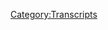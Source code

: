{{Transcript
    | title         = [[631: December 20, 2021]]
    | caption       = [https://knowledgefight.libsyn.com/631-december-20-2021 Listen to this episode on Libsyn]
    | episodeNumber = [[631: December 20, 2021|631]]
    | length        = 02:00:26
}}

{{MessageBox
    | header     = Warning: Bot Generated Content
    | text       = This transcript was automatically generated by transcription software and likely contains many mistakes and misattributions. Please check the audio for definitive quotes, attribution, and context.
    | image      = N3yvass4myg91.webp
    | imagewidth = 50px
    | id         = warning
}}

{{TranscriptBlock
    | name      = Unknown Speaker
    | timestamp = 00:00:00.000
    | text      = N-N-N-N-N-N-Knowledge Fight
}}

{{TranscriptBlock
    | name      = Unknown Speaker
    | timestamp = 00:00:12.960
    | text      = Dan and Jordan, I am sweating.
}}

{{TranscriptBlock
    | name      = Unknown Speaker
    | timestamp = 00:00:19.600
    | text      = Knowledgefight.com.
}}

{{TranscriptBlock
    | name      = Unknown Speaker
    | timestamp = 00:00:20.600
    | text      = It's time to pray.
}}

{{TranscriptBlock
    | name      = Unknown Speaker
    | timestamp = 00:00:21.600
    | text      = I have great respect for knowledgefight.
}}

{{TranscriptBlock
    | name      = Unknown Speaker
    | timestamp = 00:00:23.600
    | text      = Knowledgefight.
}}

{{TranscriptBlock
    | name      = Unknown Speaker
    | timestamp = 00:00:24.600
    | text      = I'm sick of them posing as if they're the good guys, saying we are the bad guys.
}}

{{TranscriptBlock
    | name      = Unknown Speaker
    | timestamp = 00:00:29.600
    | text      = N-N-N-N-Knowledge Fight Dan and Jordan, Knowledgefight.
}}

{{TranscriptBlock
    | name      = Unknown Speaker
    | timestamp = 00:00:33.280
    | text      = bounds Need money.
}}

{{TranscriptBlock
    | name      = Unknown Speaker
    | timestamp = 00:00:35.840
    | text      = N-N-N-N-Knowledge Fight.
}}

{{TranscriptBlock
    | name      = Unknown Speaker
    | timestamp = 00:00:42.359
    | text      = I am kind of sick of thatNewsletter.
}}

{{TranscriptBlock
    | name      = Unknown Speaker
    | timestamp = 00:00:53.600
    | text      = I'm Dan.
}}

{{TranscriptBlock
    | name      = Unknown Speaker
    | timestamp = 00:00:54.600
    | text      = I'm Jordan.
}}

{{TranscriptBlock
    | name      = Unknown Speaker
    | timestamp = 00:00:55.600
    | text      = Ah, shit.
}}

{{TranscriptBlock
    | name      = Unknown Speaker
    | timestamp = 00:00:56.600
    | text      = I meant to say bienvenue.
}}

{{TranscriptBlock
    | name      = Unknown Speaker
    | timestamp = 00:00:57.600
    | text      = Ah.
}}

{{TranscriptBlock
    | name      = Unknown Speaker
    | timestamp = 00:00:58.600
    | text      = Oh, God.
}}

{{TranscriptBlock
    | name      = Unknown Speaker
    | timestamp = 00:00:59.600
    | text      = Knowledge Fight to Je m'appelle Dan.
}}

{{TranscriptBlock
    | name      = Unknown Speaker
    | timestamp = 00:01:00.600
    | text      = Ah.
}}

{{TranscriptBlock
    | name      = Unknown Speaker
    | timestamp = 00:01:01.600
    | text      = I'm still Jordan.
}}

{{TranscriptBlock
    | name      = Unknown Speaker
    | timestamp = 00:01:02.600
    | text      = Nous sommes.
}}

{{TranscriptBlock
    | name      = Unknown Speaker
    | timestamp = 00:01:03.600
    | text      = This is home.
}}

{{TranscriptBlock
    | name      = Unknown Speaker
    | timestamp = 00:01:04.599
    | text      = Okay.
}}

{{TranscriptBlock
    | name      = Unknown Speaker
    | timestamp = 00:01:05.599
    | text      = I don't know that much French.
}}

{{TranscriptBlock
    | name      = Unknown Speaker
    | timestamp = 00:01:06.599
    | text      = No, no, no.
}}

{{TranscriptBlock
    | name      = Unknown Speaker
    | timestamp = 00:01:07.599
    | text      = Keep on going.
}}

{{TranscriptBlock
    | name      = Unknown Speaker
    | timestamp = 00:01:08.599
    | text      = That was about where I peed it out.
}}

{{TranscriptBlock
    | name      = Unknown Speaker
    | timestamp = 00:01:09.599
    | text      = I'm loving it.
}}

{{TranscriptBlock
    | name      = Unknown Speaker
    | timestamp = 00:01:10.599
    | text      = We are a couple dudes.
}}

{{TranscriptBlock
    | name      = Unknown Speaker
    | timestamp = 00:01:11.599
    | text      = Let's sit around, worship the altar of Selene, talk a little bit about Alex Jones.
}}

{{TranscriptBlock
    | name      = Unknown Speaker
    | timestamp = 00:01:22.120
    | text      = Oh, indeed we are, Dan.
}}

{{TranscriptBlock
    | name      = Unknown Speaker
    | timestamp = 00:01:23.840
    | text      = Jordan.
}}

{{TranscriptBlock
    | name      = Unknown Speaker
    | timestamp = 00:01:24.840
    | text      = Dan.
}}

{{TranscriptBlock
    | name      = Unknown Speaker
    | timestamp = 00:01:25.840
    | text      = Jordan.
}}

{{TranscriptBlock
    | name      = Unknown Speaker
    | timestamp = 00:01:26.840
    | text      = Quick question for you.
}}

{{TranscriptBlock
    | name      = Unknown Speaker
    | timestamp = 00:01:27.840
    | text      = What's up?
}}

{{TranscriptBlock
    | name      = Unknown Speaker
    | timestamp = 00:01:28.840
    | text      = What's your bright spot, buddy?
}}

{{TranscriptBlock
    | name      = Unknown Speaker
    | timestamp = 00:01:29.840
    | text      = My bright spot today, Jordan, you picked a great time to go out of town.
}}

{{TranscriptBlock
    | name      = Unknown Speaker
    | timestamp = 00:01:30.840
    | text      = I did.
}}

{{TranscriptBlock
    | name      = Unknown Speaker
    | timestamp = 00:01:31.840
    | text      = Not only because of the intense amount of stuff that's happened in our very particular
}}

{{TranscriptBlock
    | name      = Unknown Speaker
    | timestamp = 00:01:35.079
    | text      = media sphere, but because my, this is a Chicago thing.
}}

{{TranscriptBlock
    | name      = Unknown Speaker
    | timestamp = 00:01:39.719
    | text      = Yep.
}}

{{TranscriptBlock
    | name      = Unknown Speaker
    | timestamp = 00:01:40.719
    | text      = Heat went out.
}}

{{TranscriptBlock
    | name      = Unknown Speaker
    | timestamp = 00:01:41.719
    | text      = Yep.
}}

{{TranscriptBlock
    | name      = Unknown Speaker
    | timestamp = 00:01:42.719
    | text      = No.
}}

{{TranscriptBlock
    | name      = Unknown Speaker
    | timestamp = 00:01:43.719
    | text      = No, your heat did not go out.
}}

{{TranscriptBlock
    | name      = Unknown Speaker
    | timestamp = 00:01:44.719
    | text      = It did, but the bright spot is that it is now fixed, and so it's livable in the apartment,
}}

{{TranscriptBlock
    | name      = Unknown Speaker
    | timestamp = 00:01:49.079
    | text      = and yeah, it was brutal for a couple days.
}}

{{TranscriptBlock
    | name      = Unknown Speaker
    | timestamp = 00:01:52.159
    | text      = It was like, eh, maybe it's just like particularly drafty today.
}}

{{TranscriptBlock
    | name      = Unknown Speaker
    | timestamp = 00:01:55.920
    | text      = No, the radiators aren't on.
}}

{{TranscriptBlock
    | name      = Unknown Speaker
    | timestamp = 00:02:00.159
    | text      = In my old apartment, I absolutely left it for two days before I even called the landlord.
}}

{{TranscriptBlock
    | name      = Unknown Speaker
    | timestamp = 00:02:05.040
    | text      = I was like, eh, it'll probably kick back in.
}}

{{TranscriptBlock
    | name      = Unknown Speaker
    | timestamp = 00:02:06.760
    | text      = I think I went more than that.
}}

{{TranscriptBlock
    | name      = Unknown Speaker
    | timestamp = 00:02:08.560
    | text      = Jesus.
}}

{{TranscriptBlock
    | name      = Unknown Speaker
    | timestamp = 00:02:09.560
    | text      = Yeah.
}}

{{TranscriptBlock
    | name      = Unknown Speaker
    | timestamp = 00:02:10.560
    | text      = I had a little space heater that I could heat my little toes up with while I was here in
}}

{{TranscriptBlock
    | name      = Unknown Speaker
    | timestamp = 00:02:14.439
    | text      = the office, but yeah, it was dumb.
}}

{{TranscriptBlock
    | name      = Unknown Speaker
    | timestamp = 00:02:17.479
    | text      = I should have called quicker.
}}

{{TranscriptBlock
    | name      = Unknown Speaker
    | timestamp = 00:02:18.560
    | text      = And one of the things I, another bright spot is just that like, they responded really fast.
}}

{{TranscriptBlock
    | name      = Unknown Speaker
    | timestamp = 00:02:23.120
    | text      = Oh, that's great.
}}

{{TranscriptBlock
    | name      = Unknown Speaker
    | timestamp = 00:02:24.120
    | text      = My landlord's like fixed it within an hour.
}}

{{TranscriptBlock
    | name      = Unknown Speaker
    | timestamp = 00:02:26.120
    | text      = That's amazing.
}}

{{TranscriptBlock
    | name      = Unknown Speaker
    | timestamp = 00:02:27.120
    | text      = Yeah, yeah.
}}

{{TranscriptBlock
    | name      = Unknown Speaker
    | timestamp = 00:02:28.120
    | text      = So that was, that was pretty impressive.
}}

{{TranscriptBlock
    | name      = Unknown Speaker
    | timestamp = 00:02:29.120
    | text      = Holy cow.
}}

{{TranscriptBlock
    | name      = Unknown Speaker
    | timestamp = 00:02:30.120
    | text      = Yeah.
}}

{{TranscriptBlock
    | name      = Unknown Speaker
    | timestamp = 00:02:31.120
    | text      = And now it's warm enough that I have to have a oscillating fan on to have a little breeze.
}}

{{TranscriptBlock
    | name      = Unknown Speaker
    | timestamp = 00:02:37.759
    | text      = I'm wearing a hoodie and I took it off, it's so warm in here.
}}

{{TranscriptBlock
    | name      = Unknown Speaker
    | timestamp = 00:02:40.759
    | text      = So it's you.
}}

{{TranscriptBlock
    | name      = Unknown Speaker
    | timestamp = 00:02:41.759
    | text      = What about you?
}}

{{TranscriptBlock
    | name      = Unknown Speaker
    | timestamp = 00:02:42.759
    | text      = My bright spot is successfully making it back home.
}}

{{TranscriptBlock
    | name      = Unknown Speaker
    | timestamp = 00:02:46.039
    | text      = That was a, about as harrowing a trip that I think I've ever taken.
}}

{{TranscriptBlock
    | name      = Unknown Speaker
    | timestamp = 00:02:50.840
    | text      = I got a few texts about this.
}}

{{TranscriptBlock
    | name      = Unknown Speaker
    | timestamp = 00:02:52.520
    | text      = Oh man.
}}

{{TranscriptBlock
    | name      = Unknown Speaker
    | timestamp = 00:02:53.520
    | text      = The chaos.
}}

{{TranscriptBlock
    | name      = Unknown Speaker
    | timestamp = 00:02:54.520
    | text      = The, you have to have a negative test within 24 hours of leaving and you know, you know
}}

{{TranscriptBlock
    | name      = Unknown Speaker
    | timestamp = 00:02:59.240
    | text      = that when you're there, you know that when you're there, I don't know if I'm going to
}}

{{TranscriptBlock
    | name      = Unknown Speaker
    | timestamp = 00:03:03.159
    | text      = make it back honestly, but when you're get that test in that 15 minutes before you know
}}

{{TranscriptBlock
    | name      = Unknown Speaker
    | timestamp = 00:03:08.400
    | text      = what's happening, you suddenly realize that the gravity of the actual yes or no, like
}}

{{TranscriptBlock
    | name      = Unknown Speaker
    | timestamp = 00:03:14.680
    | text      = the up or down vote is several thousand dollars and God knows what else, you know?
}}

{{TranscriptBlock
    | name      = Unknown Speaker
    | timestamp = 00:03:19.639
    | text      = And legitimately like all of your plans.
}}

{{TranscriptBlock
    | name      = Unknown Speaker
    | timestamp = 00:03:22.280
    | text      = Oh, everything.
}}

{{TranscriptBlock
    | name      = Unknown Speaker
    | timestamp = 00:03:23.280
    | text      = Yeah.
}}

{{TranscriptBlock
    | name      = Unknown Speaker
    | timestamp = 00:03:24.280
    | text      = Everything is fucked.
}}

{{TranscriptBlock
    | name      = Unknown Speaker
    | timestamp = 00:03:25.280
    | text      = Yeah.
}}

{{TranscriptBlock
    | name      = Unknown Speaker
    | timestamp = 00:03:26.280
    | text      = That is, it's high stakes.
}}

{{TranscriptBlock
    | name      = Unknown Speaker
    | timestamp = 00:03:27.280
    | text      = Oh no.
}}

{{TranscriptBlock
    | name      = Unknown Speaker
    | timestamp = 00:03:28.280
    | text      = And then the moment we got the negative, I wanted to just start screaming at French people
}}

{{TranscriptBlock
    | name      = Unknown Speaker
    | timestamp = 00:03:29.960
    | text      = like I'm outta here assholes!
}}

{{TranscriptBlock
    | name      = Unknown Speaker
    | timestamp = 00:03:31.919
    | text      = Handing cigars.
}}

{{TranscriptBlock
    | name      = Unknown Speaker
    | timestamp = 00:03:32.919
    | text      = Absolutely.
}}

{{TranscriptBlock
    | name      = Unknown Speaker
    | timestamp = 00:03:33.919
    | text      = It was amazing.
}}

{{TranscriptBlock
    | name      = Unknown Speaker
    | timestamp = 00:03:34.919
    | text      = You got your test back and you tested negative for COVID but positive for crepes.
}}

{{TranscriptBlock
    | name      = Unknown Speaker
    | timestamp = 00:03:42.400
    | text      = I'm assuming you had some crepes.
}}

{{TranscriptBlock
    | name      = Unknown Speaker
    | timestamp = 00:03:44.039
    | text      = No, I actually didn't have any crepes.
}}

{{TranscriptBlock
    | name      = Unknown Speaker
    | timestamp = 00:03:45.840
    | text      = Boo.
}}

{{TranscriptBlock
    | name      = Unknown Speaker
    | timestamp = 00:03:46.840
    | text      = I had a strong amount of duck, which was very weird.
}}

{{TranscriptBlock
    | name      = Unknown Speaker
    | timestamp = 00:03:49.120
    | text      = Canard a la rose.
}}

{{TranscriptBlock
    | name      = Unknown Speaker
    | timestamp = 00:03:50.360
    | text      = So much.
}}

{{TranscriptBlock
    | name      = Unknown Speaker
    | timestamp = 00:03:51.360
    | text      = Had duck hearts.
}}

{{TranscriptBlock
    | name      = Unknown Speaker
    | timestamp = 00:03:52.360
    | text      = Never thought I would do that before in my life.
}}

{{TranscriptBlock
    | name      = Unknown Speaker
    | timestamp = 00:03:53.680
    | text      = I know you've discussed it.
}}

{{TranscriptBlock
    | name      = Unknown Speaker
    | timestamp = 00:03:54.680
    | text      = It was not great.
}}

{{TranscriptBlock
    | name      = Unknown Speaker
    | timestamp = 00:03:55.680
    | text      = Did your partner finally find a whole fish?
}}

{{TranscriptBlock
    | name      = Unknown Speaker
    | timestamp = 00:03:59.000
    | text      = She's yet to find a whole fish.
}}

{{TranscriptBlock
    | name      = Unknown Speaker
    | timestamp = 00:04:01.099
    | text      = We are on several months now and counting.
}}

{{TranscriptBlock
    | name      = Unknown Speaker
    | timestamp = 00:04:03.919
    | text      = They're everywhere.
}}

{{TranscriptBlock
    | name      = Unknown Speaker
    | timestamp = 00:04:04.919
    | text      = They're everywhere.
}}

{{TranscriptBlock
    | name      = Unknown Speaker
    | timestamp = 00:04:05.919
    | text      = You can go anywhere.
}}

{{TranscriptBlock
    | name      = Unknown Speaker
    | timestamp = 00:04:06.919
    | text      = But we can't.
}}

{{TranscriptBlock
    | name      = Unknown Speaker
    | timestamp = 00:04:07.919
    | text      = No.
}}

{{TranscriptBlock
    | name      = Unknown Speaker
    | timestamp = 00:04:08.919
    | text      = Yeah.
}}

{{TranscriptBlock
    | name      = Unknown Speaker
    | timestamp = 00:04:09.919
    | text      = So we made it home.
}}

{{TranscriptBlock
    | name      = Unknown Speaker
    | timestamp = 00:04:10.919
    | text      = My partner's bags didn't, but they're on their way too.
}}

{{TranscriptBlock
    | name      = Unknown Speaker
    | timestamp = 00:04:13.400
    | text      = Yeah.
}}

{{TranscriptBlock
    | name      = Unknown Speaker
    | timestamp = 00:04:14.400
    | text      = I nearly forgot mine in France, along with my wallet and all of my information.
}}

{{TranscriptBlock
    | name      = Unknown Speaker
    | timestamp = 00:04:21.279
    | text      = We had multiple delays with flights.
}}

{{TranscriptBlock
    | name      = Unknown Speaker
    | timestamp = 00:04:24.420
    | text      = On the flight that got back into Chicago, it lasted an hour longer and we had to wait
}}

{{TranscriptBlock
    | name      = Unknown Speaker
    | timestamp = 00:04:29.199
    | text      = an hour longer after that.
}}

{{TranscriptBlock
    | name      = Unknown Speaker
    | timestamp = 00:04:30.959
    | text      = Where'd you fly into Chicago from?
}}

{{TranscriptBlock
    | name      = Unknown Speaker
    | timestamp = 00:04:33.160
    | text      = From Heathrow.
}}

{{TranscriptBlock
    | name      = Unknown Speaker
    | timestamp = 00:04:34.160
    | text      = Okay.
}}

{{TranscriptBlock
    | name      = Unknown Speaker
    | timestamp = 00:04:35.160
    | text      = Yeah, yeah.
}}

{{TranscriptBlock
    | name      = Unknown Speaker
    | timestamp = 00:04:36.160
    | text      = And I've not heard the pilot say something like, we made it guys.
}}

{{TranscriptBlock
    | name      = Unknown Speaker
    | timestamp = 00:04:41.959
    | text      = Wait like that before.
}}

{{TranscriptBlock
    | name      = Unknown Speaker
    | timestamp = 00:04:43.560
    | text      = He was like, hey, we're a little bit behind, but we had some strong winds.
}}

{{TranscriptBlock
    | name      = Unknown Speaker
    | timestamp = 00:04:50.439
    | text      = We had some strong winds and you're like, oh, did we almost die?
}}

{{TranscriptBlock
    | name      = Unknown Speaker
    | timestamp = 00:04:54.519
    | text      = Thanks for not telling us.
}}

{{TranscriptBlock
    | name      = Unknown Speaker
    | timestamp = 00:04:55.519
    | text      = Yeah.
}}

{{TranscriptBlock
    | name      = Unknown Speaker
    | timestamp = 00:04:56.519
    | text      = Thank you very much.
}}

{{TranscriptBlock
    | name      = Unknown Speaker
    | timestamp = 00:04:57.519
    | text      = Yeah.
}}

{{TranscriptBlock
    | name      = Unknown Speaker
    | timestamp = 00:04:58.519
    | text      = Can't do anything about it and I didn't have to freak out then.
}}

{{TranscriptBlock
    | name      = Unknown Speaker
    | timestamp = 00:05:00.160
    | text      = Yeah, yeah.
}}

{{TranscriptBlock
    | name      = Unknown Speaker
    | timestamp = 00:05:01.160
    | text      = It was very nice.
}}

{{TranscriptBlock
    | name      = Unknown Speaker
    | timestamp = 00:05:02.160
    | text      = That's great.
}}

{{TranscriptBlock
    | name      = Unknown Speaker
    | timestamp = 00:05:03.160
    | text      = Yeah.
}}

{{TranscriptBlock
    | name      = Unknown Speaker
    | timestamp = 00:05:04.160
    | text      = Like I said, be awful new.
}}

{{TranscriptBlock
    | name      = Unknown Speaker
    | timestamp = 00:05:05.160
    | text      = Welcome back.
}}

{{TranscriptBlock
    | name      = Unknown Speaker
    | timestamp = 00:05:06.160
    | text      = Indeed.
}}

{{TranscriptBlock
    | name      = Unknown Speaker
    | timestamp = 00:05:07.160
    | text      = Today, Jordan, we have an episode to go over.
}}

{{TranscriptBlock
    | name      = Unknown Speaker
    | timestamp = 00:05:08.160
    | text      = We're going to be talking about December 21st, 2021.
}}

{{TranscriptBlock
    | name      = Unknown Speaker
    | timestamp = 00:05:10.160
    | text      = Oh, wait, wait, I'm rusty.
}}

{{TranscriptBlock
    | name      = Unknown Speaker
    | timestamp = 00:05:12.120
    | text      = Yeah.
}}

{{TranscriptBlock
    | name      = Unknown Speaker
    | timestamp = 00:05:13.120
    | text      = It's the jet lag.
}}

{{TranscriptBlock
    | name      = Unknown Speaker
    | timestamp = 00:05:14.120
    | text      = It is.
}}

{{TranscriptBlock
    | name      = Unknown Speaker
    | timestamp = 00:05:15.120
    | text      = So there's a lot to get into from the time since you went on vacation.
}}

{{TranscriptBlock
    | name      = Unknown Speaker
    | timestamp = 00:05:21.199
    | text      = Yeah.
}}

{{TranscriptBlock
    | name      = Unknown Speaker
    | timestamp = 00:05:22.199
    | text      = Yeah.
}}

{{TranscriptBlock
    | name      = Unknown Speaker
    | timestamp = 00:05:23.199
    | text      = A lot has happened and in honor of Alex, there's just too much to get to.
}}

{{TranscriptBlock
    | name      = Unknown Speaker
    | timestamp = 00:05:26.439
    | text      = There's too much news.
}}

{{TranscriptBlock
    | name      = Unknown Speaker
    | timestamp = 00:05:27.439
    | text      = I mean, we spent four months in a goddamn holding pattern.
}}

{{TranscriptBlock
    | name      = Unknown Speaker
    | timestamp = 00:05:31.480
    | text      = I'm gone for a week and literally everything happens.
}}

{{TranscriptBlock
    | name      = Unknown Speaker
    | timestamp = 00:05:34.600
    | text      = Right.
}}

{{TranscriptBlock
    | name      = Unknown Speaker
    | timestamp = 00:05:35.600
    | text      = But there's too much to get into.
}}

{{TranscriptBlock
    | name      = Unknown Speaker
    | timestamp = 00:05:36.600
    | text      = Well, yeah.
}}

{{TranscriptBlock
    | name      = Unknown Speaker
    | timestamp = 00:05:37.600
    | text      = Obviously.
}}

{{TranscriptBlock
    | name      = Unknown Speaker
    | timestamp = 00:05:38.600
    | text      = I've over-prepared for this.
}}

{{TranscriptBlock
    | name      = Unknown Speaker
    | timestamp = 00:05:39.600
    | text      = Clearly.
}}

{{TranscriptBlock
    | name      = Unknown Speaker
    | timestamp = 00:05:40.600
    | text      = There's too much.
}}

{{TranscriptBlock
    | name      = Unknown Speaker
    | timestamp = 00:05:41.600
    | text      = You know what?
}}

{{TranscriptBlock
    | name      = Unknown Speaker
    | timestamp = 00:05:42.600
    | text      = I got to get out of here.
}}

{{TranscriptBlock
    | name      = Unknown Speaker
    | timestamp = 00:05:43.600
    | text      = I'm going to get off this show.
}}

{{TranscriptBlock
    | name      = Unknown Speaker
    | timestamp = 00:05:44.600
    | text      = We're going to go to rebroadcast.
}}

{{TranscriptBlock
    | name      = Unknown Speaker
    | timestamp = 00:05:45.600
    | text      = Unlike Alex, I am going to do a two-parter.
}}

{{TranscriptBlock
    | name      = Unknown Speaker
    | timestamp = 00:05:48.279
    | text      = Okay.
}}

{{TranscriptBlock
    | name      = Unknown Speaker
    | timestamp = 00:05:49.279
    | text      = So the way we decided to catch up is we're going to have this episode and then on Friday
}}

{{TranscriptBlock
    | name      = Unknown Speaker
    | timestamp = 00:05:54.339
    | text      = tomorrow we will have part two.
}}

{{TranscriptBlock
    | name      = Unknown Speaker
    | timestamp = 00:05:56.519
    | text      = Duh.
}}

{{TranscriptBlock
    | name      = Unknown Speaker
    | timestamp = 00:05:57.519
    | text      = Duh.
}}

{{TranscriptBlock
    | name      = Unknown Speaker
    | timestamp = 00:05:58.519
    | text      = Ah, damn it.
}}

{{TranscriptBlock
    | name      = Unknown Speaker
    | timestamp = 00:05:59.519
    | text      = As your countrymen say.
}}

{{TranscriptBlock
    | name      = Unknown Speaker
    | timestamp = 00:06:00.519
    | text      = This is like blackjack.
}}

{{TranscriptBlock
    | name      = Unknown Speaker
    | timestamp = 00:06:01.519
    | text      = All over again.
}}

{{TranscriptBlock
    | name      = Unknown Speaker
    | timestamp = 00:06:02.519
    | text      = I'm slow.
}}

{{TranscriptBlock
    | name      = Unknown Speaker
    | timestamp = 00:06:03.519
    | text      = Uh, yeah, so this is going to be December 21st and there's some interesting stuff that
}}

{{TranscriptBlock
    | name      = Unknown Speaker
    | timestamp = 00:06:10.000
    | text      = goes on.
}}

{{TranscriptBlock
    | name      = Unknown Speaker
    | timestamp = 00:06:11.000
    | text      = But first, before we get into all that, let's take a little moment to say hello to some
}}

{{TranscriptBlock
    | name      = Unknown Speaker
    | timestamp = 00:06:13.600
    | text      = new wonks.
}}

{{TranscriptBlock
    | name      = Unknown Speaker
    | timestamp = 00:06:14.600
    | text      = Oh, that's a great idea.
}}

{{TranscriptBlock
    | name      = Unknown Speaker
    | timestamp = 00:06:15.600
    | text      = So first, in the war between yordies and catgirls, I know which side I'm on.
}}

{{TranscriptBlock
    | name      = Unknown Speaker
    | timestamp = 00:06:18.800
    | text      = Exclamation point.
}}

{{TranscriptBlock
    | name      = Unknown Speaker
    | timestamp = 00:06:19.800
    | text      = Thank you so much.
}}

{{TranscriptBlock
    | name      = Unknown Speaker
    | timestamp = 00:06:20.800
    | text      = You are now a policy wonk.
}}

{{TranscriptBlock
    | name      = Unknown Speaker
    | timestamp = 00:06:21.800
    | text      = I'm a policy wonk.
}}

{{TranscriptBlock
    | name      = Unknown Speaker
    | timestamp = 00:06:22.800
    | text      = Thank you.
}}

{{TranscriptBlock
    | name      = Unknown Speaker
    | timestamp = 00:06:23.800
    | text      = Thank you.
}}

{{TranscriptBlock
    | name      = Unknown Speaker
    | timestamp = 00:06:24.800
    | text      = Next, Noelle the elk maker.
}}

{{TranscriptBlock
    | name      = Unknown Speaker
    | timestamp = 00:06:25.800
    | text      = Thank you so much.
}}

{{TranscriptBlock
    | name      = Unknown Speaker
    | timestamp = 00:06:26.800
    | text      = You are now a policy wonk.
}}

{{TranscriptBlock
    | name      = Unknown Speaker
    | timestamp = 00:06:27.800
    | text      = I'm a policy wonk.
}}

{{TranscriptBlock
    | name      = Unknown Speaker
    | timestamp = 00:06:28.800
    | text      = Thank you very much.
}}

{{TranscriptBlock
    | name      = Unknown Speaker
    | timestamp = 00:06:29.800
    | text      = Thank you.
}}

{{TranscriptBlock
    | name      = Unknown Speaker
    | timestamp = 00:06:30.800
    | text      = Next, I was really hoping by the time you got to my shoutout Alex would be in jail.
}}

{{TranscriptBlock
    | name      = Unknown Speaker
    | timestamp = 00:06:33.500
    | text      = Thank you so much.
}}

{{TranscriptBlock
    | name      = Unknown Speaker
    | timestamp = 00:06:34.500
    | text      = You are now a policy wonk.
}}

{{TranscriptBlock
    | name      = Unknown Speaker
    | timestamp = 00:06:35.500
    | text      = I'm a policy wonk.
}}

{{TranscriptBlock
    | name      = Unknown Speaker
    | timestamp = 00:06:36.500
    | text      = Thank you very much.
}}

{{TranscriptBlock
    | name      = Unknown Speaker
    | timestamp = 00:06:37.500
    | text      = Next, Magehausen via George White.
}}

{{TranscriptBlock
    | name      = Unknown Speaker
    | timestamp = 00:06:39.800
    | text      = Thank you so much.
}}

{{TranscriptBlock
    | name      = Unknown Speaker
    | timestamp = 00:06:40.800
    | text      = You are now a policy wonk.
}}

{{TranscriptBlock
    | name      = Unknown Speaker
    | timestamp = 00:06:41.800
    | text      = I'm a policy wonk.
}}

{{TranscriptBlock
    | name      = Unknown Speaker
    | timestamp = 00:06:42.800
    | text      = Thank you very much.
}}

{{TranscriptBlock
    | name      = Unknown Speaker
    | timestamp = 00:06:43.800
    | text      = I hope that's not some perv code or something.
}}

{{TranscriptBlock
    | name      = Unknown Speaker
    | timestamp = 00:06:45.800
    | text      = Uh, Magehausen?
}}

{{TranscriptBlock
    | name      = Unknown Speaker
    | timestamp = 00:06:46.800
    | text      = Yeah, I really, that's a little bit out there.
}}

{{TranscriptBlock
    | name      = Unknown Speaker
    | timestamp = 00:06:48.600
    | text      = And we got a technocrat to say hello to, so thank you so much.
}}

{{TranscriptBlock
    | name      = Unknown Speaker
    | timestamp = 00:06:52.240
    | text      = Dan has similar voice patterns and laughs as Mike Schmidt, the 40 year old boy.
}}

{{TranscriptBlock
    | name      = Unknown Speaker
    | timestamp = 00:06:56.600
    | text      = Maybe this is a Chicago thing, but what does a 40 year old Swede know about that?
}}

{{TranscriptBlock
    | name      = Unknown Speaker
    | timestamp = 00:07:00.240
    | text      = Thank you so much.
}}

{{TranscriptBlock
    | name      = Unknown Speaker
    | timestamp = 00:07:01.240
    | text      = You are now a technocrat.
}}

{{TranscriptBlock
    | name      = Unknown Speaker
    | timestamp = 00:07:02.240
    | text      = I'm a policy wonk.
}}

{{TranscriptBlock
    | name      = Unknown Speaker
    | timestamp = 00:07:03.240
    | text      = Thank you Mike.
}}

{{TranscriptBlock
    | name      = Unknown Speaker
    | timestamp = 00:07:04.240
    | text      = That's fantastic.
}}

{{TranscriptBlock
    | name      = Unknown Speaker
    | timestamp = 00:07:05.240
    | text      = Have yourself a brew.
}}

{{TranscriptBlock
    | name      = Unknown Speaker
    | timestamp = 00:07:06.240
    | text      = How's your 401k doing, bro?
}}

{{TranscriptBlock
    | name      = Unknown Speaker
    | timestamp = 00:07:07.240
    | text      = All right, we got to go full tilt boogie on this Watson.
}}

{{TranscriptBlock
    | name      = Unknown Speaker
    | timestamp = 00:07:09.800
    | text      = All right, let's just get down to business.
}}

{{TranscriptBlock
    | name      = Unknown Speaker
    | timestamp = 00:07:11.639
    | text      = We ain't making that money off that heroin.
}}

{{TranscriptBlock
    | name      = Unknown Speaker
    | timestamp = 00:07:13.720
    | text      = Why are you pimped so good?
}}

{{TranscriptBlock
    | name      = Unknown Speaker
    | timestamp = 00:07:15.639
    | text      = My neck is freakishly large.
}}

{{TranscriptBlock
    | name      = Unknown Speaker
    | timestamp = 00:07:17.279
    | text      = I declare info war on you.
}}

{{TranscriptBlock
    | name      = Unknown Speaker
    | timestamp = 00:07:19.899
    | text      = I don't think, I don't think I have similar, I don't think I have similar voice patterns
}}

{{TranscriptBlock
    | name      = Unknown Speaker
    | timestamp = 00:07:24.040
    | text      = to the former third baseman.
}}

{{TranscriptBlock
    | name      = Unknown Speaker
    | timestamp = 00:07:27.720
    | text      = I was, I enjoyed Mike Schmidt quite a bit though.
}}

{{TranscriptBlock
    | name      = Unknown Speaker
    | timestamp = 00:07:30.079
    | text      = He was a, you know, first season of Never Not Funny.
}}

{{TranscriptBlock
    | name      = Unknown Speaker
    | timestamp = 00:07:32.360
    | text      = Sure.
}}

{{TranscriptBlock
    | name      = Unknown Speaker
    | timestamp = 00:07:33.360
    | text      = He was the co-host on that.
}}

{{TranscriptBlock
    | name      = Unknown Speaker
    | timestamp = 00:07:34.360
    | text      = Sure.
}}

{{TranscriptBlock
    | name      = Unknown Speaker
    | timestamp = 00:07:35.360
    | text      = Not.
}}

{{TranscriptBlock
    | name      = Unknown Speaker
    | timestamp = 00:07:36.360
    | text      = I went to his one man show when he was in Chicago.
}}

{{TranscriptBlock
    | name      = Unknown Speaker
    | timestamp = 00:07:37.360
    | text      = Did you?
}}

{{TranscriptBlock
    | name      = Unknown Speaker
    | timestamp = 00:07:38.360
    | text      = Like years back.
}}

{{TranscriptBlock
    | name      = Unknown Speaker
    | timestamp = 00:07:39.360
    | text      = Yeah.
}}

{{TranscriptBlock
    | name      = Unknown Speaker
    | timestamp = 00:07:40.360
    | text      = Success is not an option.
}}

{{TranscriptBlock
    | name      = Unknown Speaker
    | timestamp = 00:07:41.360
    | text      = Really?
}}

{{TranscriptBlock
    | name      = Unknown Speaker
    | timestamp = 00:07:42.360
    | text      = Really?
}}

{{TranscriptBlock
    | name      = Unknown Speaker
    | timestamp = 00:07:43.360
    | text      = How was it?
}}

{{TranscriptBlock
    | name      = Unknown Speaker
    | timestamp = 00:07:44.360
    | text      = It was interesting.
}}

{{TranscriptBlock
    | name      = Unknown Speaker
    | timestamp = 00:07:45.360
    | text      = It was good.
}}

{{TranscriptBlock
    | name      = Unknown Speaker
    | timestamp = 00:07:46.360
    | text      = Yeah.
}}

{{TranscriptBlock
    | name      = Unknown Speaker
    | timestamp = 00:07:47.360
    | text      = I think he's a really talented storyteller.
}}

{{TranscriptBlock
    | name      = Unknown Speaker
    | timestamp = 00:07:48.360
    | text      = Yeah.
}}

{{TranscriptBlock
    | name      = Unknown Speaker
    | timestamp = 00:07:49.360
    | text      = Pretty funny dude.
}}

{{TranscriptBlock
    | name      = Unknown Speaker
    | timestamp = 00:07:50.360
    | text      = Many people have called him the Mark Twain of Chicago.
}}

{{TranscriptBlock
    | name      = Unknown Speaker
    | timestamp = 00:07:51.360
    | text      = Who?
}}

{{TranscriptBlock
    | name      = Unknown Speaker
    | timestamp = 00:07:52.360
    | text      = You?
}}

{{TranscriptBlock
    | name      = Unknown Speaker
    | timestamp = 00:07:53.360
    | text      = No.
}}

{{TranscriptBlock
    | name      = Unknown Speaker
    | timestamp = 00:07:54.360
    | text      = I wouldn't do that.
}}

{{TranscriptBlock
    | name      = Unknown Speaker
    | timestamp = 00:07:55.360
    | text      = So here is where we start off, Jordan, the 21st.
}}

{{TranscriptBlock
    | name      = Unknown Speaker
    | timestamp = 00:08:00.959
    | text      = This is, this is, this got my ears up.
}}

{{TranscriptBlock
    | name      = Unknown Speaker
    | timestamp = 00:08:03.399
    | text      = Okay.
}}

{{TranscriptBlock
    | name      = Unknown Speaker
    | timestamp = 00:08:04.399
    | text      = Thank you so much for joining us here today.
}}

{{TranscriptBlock
    | name      = Unknown Speaker
    | timestamp = 00:08:06.079
    | text      = I apologize to the crew and the listeners yesterday that I was legitimately having breakdowns
}}

{{TranscriptBlock
    | name      = Unknown Speaker
    | timestamp = 00:08:11.839
    | text      = on air because I'm a real person and I need to learn self control.
}}

{{TranscriptBlock
    | name      = Unknown Speaker
    | timestamp = 00:08:17.079
    | text      = I've gotten better about it over the years, but I am so upset with Trump and the betrayal
}}

{{TranscriptBlock
    | name      = Unknown Speaker
    | timestamp = 00:08:26.319
    | text      = that it just, it just makes the top of my head blow off.
}}

{{TranscriptBlock
    | name      = Unknown Speaker
    | timestamp = 00:08:28.519
    | text      = I get so angry.
}}

{{TranscriptBlock
    | name      = Unknown Speaker
    | timestamp = 00:08:29.519
    | text      = In fact, just thinking about it right now, I'm getting pissed.
}}

{{TranscriptBlock
    | name      = Unknown Speaker
    | timestamp = 00:08:32.320
    | text      = Okay.
}}

{{TranscriptBlock
    | name      = Unknown Speaker
    | timestamp = 00:08:33.320
    | text      = So it's pretty rare that we get to start the show with him apologizing to the crew for
}}

{{TranscriptBlock
    | name      = Unknown Speaker
    | timestamp = 00:08:37.799
    | text      = the day before.
}}

{{TranscriptBlock
    | name      = Unknown Speaker
    | timestamp = 00:08:38.799
    | text      = So now fuck the 21st.
}}

{{TranscriptBlock
    | name      = Unknown Speaker
    | timestamp = 00:08:40.559
    | text      = I'm going back to the 20th.
}}

{{TranscriptBlock
    | name      = Unknown Speaker
    | timestamp = 00:08:41.879
    | text      = Obviously.
}}

{{TranscriptBlock
    | name      = Unknown Speaker
    | timestamp = 00:08:42.879
    | text      = Who gives a shit about this?
}}

{{TranscriptBlock
    | name      = Unknown Speaker
    | timestamp = 00:08:43.879
    | text      = There were fireworks.
}}

{{TranscriptBlock
    | name      = Unknown Speaker
    | timestamp = 00:08:45.279
    | text      = Anything following the, I apologize to the crew at the beginning of a show is fuck off.
}}

{{TranscriptBlock
    | name      = Unknown Speaker
    | timestamp = 00:08:49.580
    | text      = That means the 20th must've been a disaster.
}}

{{TranscriptBlock
    | name      = Unknown Speaker
    | timestamp = 00:08:51.679
    | text      = A doozy.
}}

{{TranscriptBlock
    | name      = Unknown Speaker
    | timestamp = 00:08:52.679
    | text      = Yeah.
}}

{{TranscriptBlock
    | name      = Unknown Speaker
    | timestamp = 00:08:53.679
    | text      = So we start off on the 20th and here is how the show opens.
}}

{{TranscriptBlock
    | name      = Unknown Speaker
    | timestamp = 00:08:57.919
    | text      = Here are the others in the democratic party.
}}

{{TranscriptBlock
    | name      = Unknown Speaker
    | timestamp = 00:09:01.240
    | text      = This is a, uh, I should say the first, uh, uh, break is a special report that John bound
}}

{{TranscriptBlock
    | name      = Unknown Speaker
    | timestamp = 00:09:06.480
    | text      = to stand up and defend the innocent people of this country or being victimized by criminals.
}}

{{TranscriptBlock
    | name      = Unknown Speaker
    | timestamp = 00:09:14.840
    | text      = The smash and grab epidemic popularized by black lives matter and marginalized by the
}}

{{TranscriptBlock
    | name      = Unknown Speaker
    | timestamp = 00:09:20.539
    | text      = democratic party has come to the backyard of Austin, Texas.
}}

{{TranscriptBlock
    | name      = Unknown Speaker
    | timestamp = 00:09:24.440
    | text      = Oh, you heard that?
}}

{{TranscriptBlock
    | name      = Unknown Speaker
    | timestamp = 00:09:26.440
    | text      = According to witnesses shortly before the Barton Creek square mall closed during the
}}

{{TranscriptBlock
    | name      = Unknown Speaker
    | timestamp = 00:09:33.799
    | text      = biggest shopping weekend before Christmas, smash and grab looters broke into the display
}}

{{TranscriptBlock
    | name      = Unknown Speaker
    | timestamp = 00:09:39.240
    | text      = cases at the Helzberg diamond store.
}}

{{TranscriptBlock
    | name      = Unknown Speaker
    | timestamp = 00:09:42.159
    | text      = So this is just like a flagrantly racist way to cover a story like this, like, uh, and
}}

{{TranscriptBlock
    | name      = Unknown Speaker
    | timestamp = 00:09:47.159
    | text      = the game that they're trying to play is just that there was a looting in the aftermath
}}

{{TranscriptBlock
    | name      = Unknown Speaker
    | timestamp = 00:09:50.519
    | text      = of the George Floyd killing, you know, and so black lives matter loves that kind of robbery
}}

{{TranscriptBlock
    | name      = Unknown Speaker
    | timestamp = 00:09:55.200
    | text      = stuff, all the robbery is really transparent and it's just the work of Crete and bigots.
}}

{{TranscriptBlock
    | name      = Unknown Speaker
    | timestamp = 00:10:00.639
    | text      = This kind of crime happens a lot because as it might be super obvious, if you think about
}}

{{TranscriptBlock
    | name      = Unknown Speaker
    | timestamp = 00:10:04.919
    | text      = it for one second, jewelry stores are places that contain massive amounts of highly valuable
}}

{{TranscriptBlock
    | name      = Unknown Speaker
    | timestamp = 00:10:09.519
    | text      = items and if their security isn't very good, they make for compelling soft targets for
}}

{{TranscriptBlock
    | name      = Unknown Speaker
    | timestamp = 00:10:14.200
    | text      = someone desperate enough to try their luck.
}}

{{TranscriptBlock
    | name      = Unknown Speaker
    | timestamp = 00:10:15.919
    | text      = Yeah, I've seen movies.
}}

{{TranscriptBlock
    | name      = Unknown Speaker
    | timestamp = 00:10:16.919
    | text      = Yeah.
}}

{{TranscriptBlock
    | name      = Unknown Speaker
    | timestamp = 00:10:17.919
    | text      = For some context, according to data compiled by the jewelers security Alliance, there were
}}

{{TranscriptBlock
    | name      = Unknown Speaker
    | timestamp = 00:10:21.559
    | text      = 226 smash and grab robberies of jewelry stores in 2019 and 2020, but the total number of
}}

{{TranscriptBlock
    | name      = Unknown Speaker
    | timestamp = 00:10:27.480
    | text      = on-premise burglaries during that timeframe was 960 jewelry stores get robbed a lot.
}}

{{TranscriptBlock
    | name      = Unknown Speaker
    | timestamp = 00:10:33.980
    | text      = That's why a lot of them have Bulletproof glass bars on the window and remote door locks.
}}

{{TranscriptBlock
    | name      = Unknown Speaker
    | timestamp = 00:10:38.320
    | text      = So people can, uh, like you can only enter if the person buzzes you in.
}}

{{TranscriptBlock
    | name      = Unknown Speaker
    | timestamp = 00:10:41.320
    | text      = Right.
}}

{{TranscriptBlock
    | name      = Unknown Speaker
    | timestamp = 00:10:42.320
    | text      = Right.
}}

{{TranscriptBlock
    | name      = Unknown Speaker
    | timestamp = 00:10:43.320
    | text      = Right.
}}

{{TranscriptBlock
    | name      = Unknown Speaker
    | timestamp = 00:10:44.320
    | text      = Another fun statistic you can find from the jewelers Alliance report is that Texas is
}}

{{TranscriptBlock
    | name      = Unknown Speaker
    | timestamp = 00:10:46.519
    | text      = the state that pretty consistently tops the most active States for jewelry store robberies
}}

{{TranscriptBlock
    | name      = Unknown Speaker
    | timestamp = 00:10:51.799
    | text      = in 2020, 19.8% of the total robberies were in Texas with California being the next highest
}}

{{TranscriptBlock
    | name      = Unknown Speaker
    | timestamp = 00:10:58.440
    | text      = state with 8.7, so pretty, pretty high above that.
}}

{{TranscriptBlock
    | name      = Unknown Speaker
    | timestamp = 00:11:03.039
    | text      = That is like an exemplary, uh, uh, uh, uh, version of like, Hey man, the 1800s never
}}

{{TranscriptBlock
    | name      = Unknown Speaker
    | timestamp = 00:11:09.899
    | text      = ended in Texas.
}}

{{TranscriptBlock
    | name      = Unknown Speaker
    | timestamp = 00:11:11.080
    | text      = It's over double California.
}}

{{TranscriptBlock
    | name      = Unknown Speaker
    | timestamp = 00:11:12.519
    | text      = Yeah.
}}

{{TranscriptBlock
    | name      = Unknown Speaker
    | timestamp = 00:11:13.519
    | text      = You started robbing people in the 1700s with stagecoaches and it just never stopped.
}}

{{TranscriptBlock
    | name      = Unknown Speaker
    | timestamp = 00:11:18.840
    | text      = Also as you might expect, jewelry stores in malls had the highest incidents of smash and
}}

{{TranscriptBlock
    | name      = Unknown Speaker
    | timestamp = 00:11:22.919
    | text      = grab robberies, which makes sense because the robber would have reason to think that
}}

{{TranscriptBlock
    | name      = Unknown Speaker
    | timestamp = 00:11:26.320
    | text      = they could escape into the crowd and more easily get away.
}}

{{TranscriptBlock
    | name      = Unknown Speaker
    | timestamp = 00:11:29.159
    | text      = Sure.
}}

{{TranscriptBlock
    | name      = Unknown Speaker
    | timestamp = 00:11:30.159
    | text      = There was a jewelry store robbery at the mall near Alex's house, and now one of his subordinates
}}

{{TranscriptBlock
    | name      = Unknown Speaker
    | timestamp = 00:11:34.659
    | text      = is tasked with making a really racist video about it, somehow implying that these robberies
}}

{{TranscriptBlock
    | name      = Unknown Speaker
    | timestamp = 00:11:38.759
    | text      = are happening at a different rate than they always do and that it's the fault of Democrats
}}

{{TranscriptBlock
    | name      = Unknown Speaker
    | timestamp = 00:11:42.799
    | text      = or black lives matter.
}}

{{TranscriptBlock
    | name      = Unknown Speaker
    | timestamp = 00:11:43.799
    | text      = It's really disgraceful stuff and I wouldn't be too surprised if this isn't an attempt
}}

{{TranscriptBlock
    | name      = Unknown Speaker
    | timestamp = 00:11:47.679
    | text      = to get another panic going like they did with the knockout game a few years back.
}}

{{TranscriptBlock
    | name      = Unknown Speaker
    | timestamp = 00:11:51.940
    | text      = To be clear, it sucks that crime is happening, but if Alex expects me to believe that smash
}}

{{TranscriptBlock
    | name      = Unknown Speaker
    | timestamp = 00:11:55.980
    | text      = and grab jewelry store robberies are the same as looting that breaks out surrounding political
}}

{{TranscriptBlock
    | name      = Unknown Speaker
    | timestamp = 00:12:00.080
    | text      = unrest, I can only assume that's not a sincere argument.
}}

{{TranscriptBlock
    | name      = Unknown Speaker
    | timestamp = 00:12:02.879
    | text      = This is just bullshit.
}}

{{TranscriptBlock
    | name      = Unknown Speaker
    | timestamp = 00:12:03.879
    | text      = No, no, no, absolutely not.
}}

{{TranscriptBlock
    | name      = Unknown Speaker
    | timestamp = 00:12:05.519
    | text      = Nonsense.
}}

{{TranscriptBlock
    | name      = Unknown Speaker
    | timestamp = 00:12:06.519
    | text      = No, and it's, it's not hard to see all of this and then see the blowback coming from
}}

{{TranscriptBlock
    | name      = Unknown Speaker
    | timestamp = 00:12:11.759
    | text      = all the copaganda with endless, endless explainers on actual data like, hey, they're all fucking
}}

{{TranscriptBlock
    | name      = Unknown Speaker
    | timestamp = 00:12:18.440
    | text      = lying to you.
}}

{{TranscriptBlock
    | name      = Unknown Speaker
    | timestamp = 00:12:19.500
    | text      = Crime is going down.
}}

{{TranscriptBlock
    | name      = Unknown Speaker
    | timestamp = 00:12:20.500
    | text      = Get the fuck out of here.
}}

{{TranscriptBlock
    | name      = Unknown Speaker
    | timestamp = 00:12:21.899
    | text      = These people are liars trying to get money from you.
}}

{{TranscriptBlock
    | name      = Unknown Speaker
    | timestamp = 00:12:23.860
    | text      = They're stealing your money by telling you that other people are stealing their money.
}}

{{TranscriptBlock
    | name      = Unknown Speaker
    | timestamp = 00:12:28.559
    | text      = So I look, I kind of was interested in this because I don't know, I, I overly invested
}}

{{TranscriptBlock
    | name      = Unknown Speaker
    | timestamp = 00:12:35.700
    | text      = in the 20th because Alex apologized for it.
}}

{{TranscriptBlock
    | name      = Unknown Speaker
    | timestamp = 00:12:38.279
    | text      = Yeah, some shit's going down.
}}

{{TranscriptBlock
    | name      = Unknown Speaker
    | timestamp = 00:12:39.539
    | text      = And so that even is like, all right, fine, I'll listen to John bounds report if you have
}}

{{TranscriptBlock
    | name      = Unknown Speaker
    | timestamp = 00:12:42.919
    | text      = to.
}}

{{TranscriptBlock
    | name      = Unknown Speaker
    | timestamp = 00:12:43.919
    | text      = And so I went on and I just noticed that this is just full of this popularized by black
}}

{{TranscriptBlock
    | name      = Unknown Speaker
    | timestamp = 00:12:49.360
    | text      = lives matter.
}}

{{TranscriptBlock
    | name      = Unknown Speaker
    | timestamp = 00:12:50.360
    | text      = Like black lives matter was like, Hey guys, nobody's ever tried this shit before.
}}

{{TranscriptBlock
    | name      = Unknown Speaker
    | timestamp = 00:12:55.320
    | text      = It's been in the shadows.
}}

{{TranscriptBlock
    | name      = Unknown Speaker
    | timestamp = 00:12:56.600
    | text      = It's time to really bring it to the forefront as a tool, right?
}}

{{TranscriptBlock
    | name      = Unknown Speaker
    | timestamp = 00:13:00.259
    | text      = It's like, um, uh, rainbow suspenders with, uh, ska kids popularized.
}}

{{TranscriptBlock
    | name      = Unknown Speaker
    | timestamp = 00:13:05.720
    | text      = Absolutely.
}}

{{TranscriptBlock
    | name      = Unknown Speaker
    | timestamp = 00:13:06.720
    | text      = I don't even know if that's accurate, but who knows anyway, there's just a lot of mis
}}

{{TranscriptBlock
    | name      = Unknown Speaker
    | timestamp = 00:13:09.240
    | text      = reporting going on in this report.
}}

{{TranscriptBlock
    | name      = Unknown Speaker
    | timestamp = 00:13:11.559
    | text      = As patrons fled for the exits and eyewitness claims that a voice came over the loudspeaker
}}

{{TranscriptBlock
    | name      = Unknown Speaker
    | timestamp = 00:13:18.019
    | text      = announcing that the doors had now been locked.
}}

{{TranscriptBlock
    | name      = Unknown Speaker
    | timestamp = 00:13:21.200
    | text      = The innocent patrons now trapped inside with desperate armed lunatics in order to protect
}}

{{TranscriptBlock
    | name      = Unknown Speaker
    | timestamp = 00:13:27.259
    | text      = the profits of the blood diamond industry.
}}

{{TranscriptBlock
    | name      = Unknown Speaker
    | timestamp = 00:13:30.559
    | text      = Wait, what?
}}

{{TranscriptBlock
    | name      = Unknown Speaker
    | timestamp = 00:13:31.559
    | text      = Confusing.
}}

{{TranscriptBlock
    | name      = Unknown Speaker
    | timestamp = 00:13:32.559
    | text      = I can find no evidence that people were trapped inside by any locked doors.
}}

{{TranscriptBlock
    | name      = Unknown Speaker
    | timestamp = 00:13:35.779
    | text      = And in fact, in every article that I can find about this robbery, they discuss the quick
}}

{{TranscriptBlock
    | name      = Unknown Speaker
    | timestamp = 00:13:40.000
    | text      = evacuation that first responders did just in case there was any real danger.
}}

{{TranscriptBlock
    | name      = Unknown Speaker
    | timestamp = 00:13:44.440
    | text      = There were some reports that people heard gunshots, but there ultimately was no evidence
}}

{{TranscriptBlock
    | name      = Unknown Speaker
    | timestamp = 00:13:48.320
    | text      = of any guns being used in the robbery.
}}

{{TranscriptBlock
    | name      = Unknown Speaker
    | timestamp = 00:13:50.279
    | text      = And people most likely heard the breaking glass from the smashing, uh, before the grabbing
}}

{{TranscriptBlock
    | name      = Unknown Speaker
    | timestamp = 00:13:55.080
    | text      = and thought it was gunshots.
}}

{{TranscriptBlock
    | name      = Unknown Speaker
    | timestamp = 00:13:56.799
    | text      = So there's no reason to assume that these innocent people were trapped in there with
}}

{{TranscriptBlock
    | name      = Unknown Speaker
    | timestamp = 00:13:59.440
    | text      = desperate armed lunatics.
}}

{{TranscriptBlock
    | name      = Unknown Speaker
    | timestamp = 00:14:00.759
    | text      = Yeah.
}}

{{TranscriptBlock
    | name      = Unknown Speaker
    | timestamp = 00:14:01.759
    | text      = Yeah.
}}

{{TranscriptBlock
    | name      = Unknown Speaker
    | timestamp = 00:14:02.759
    | text      = That would be a crazy thing to immediately leap to.
}}

{{TranscriptBlock
    | name      = Unknown Speaker
    | timestamp = 00:14:04.120
    | text      = Oh, no, no, no.
}}

{{TranscriptBlock
    | name      = Unknown Speaker
    | timestamp = 00:14:05.120
    | text      = It would be an incredibly racist thing to immediately leap to.
}}

{{TranscriptBlock
    | name      = Unknown Speaker
    | timestamp = 00:14:07.240
    | text      = And somebody jumping on the loudspeaker and being like, you're all trapped in here now.
}}

{{TranscriptBlock
    | name      = Unknown Speaker
    | timestamp = 00:14:11.399
    | text      = That's, that's supervillain level shit right there.
}}

{{TranscriptBlock
    | name      = Unknown Speaker
    | timestamp = 00:14:13.320
    | text      = I love it.
}}

{{TranscriptBlock
    | name      = Unknown Speaker
    | timestamp = 00:14:14.320
    | text      = Again, going back to the Jewelers Alliance report, only about 35% of jewelry store robberies
}}

{{TranscriptBlock
    | name      = Unknown Speaker
    | timestamp = 00:14:19.320
    | text      = even involve a gun.
}}

{{TranscriptBlock
    | name      = Unknown Speaker
    | timestamp = 00:14:21.019
    | text      = If you're trying to be quick and there's a high likelihood of you getting caught as there
}}

{{TranscriptBlock
    | name      = Unknown Speaker
    | timestamp = 00:14:25.000
    | text      = are in most Smash and Grab and jewelry store robberies, like if you get unlucky, you don't
}}

{{TranscriptBlock
    | name      = Unknown Speaker
    | timestamp = 00:14:30.919
    | text      = want to add a gun charge to whatever else you're going to be facing.
}}

{{TranscriptBlock
    | name      = Unknown Speaker
    | timestamp = 00:14:33.919
    | text      = So most people probably wouldn't bring a gun.
}}

{{TranscriptBlock
    | name      = Unknown Speaker
    | timestamp = 00:14:36.080
    | text      = It's a bad idea.
}}

{{TranscriptBlock
    | name      = Unknown Speaker
    | timestamp = 00:14:37.080
    | text      = To a robbery like that.
}}

{{TranscriptBlock
    | name      = Unknown Speaker
    | timestamp = 00:14:38.080
    | text      = It just makes good criminal sense.
}}

{{TranscriptBlock
    | name      = Unknown Speaker
    | timestamp = 00:14:39.559
    | text      = Yeah, yeah, yeah.
}}

{{TranscriptBlock
    | name      = Unknown Speaker
    | timestamp = 00:14:40.559
    | text      = What, burglary versus armed robbery is a difference of like 10, 15 years in sentencing or whatever,
}}

{{TranscriptBlock
    | name      = Unknown Speaker
    | timestamp = 00:14:45.679
    | text      = something crazy?
}}

{{TranscriptBlock
    | name      = Unknown Speaker
    | timestamp = 00:14:46.679
    | text      = I mean, you could also fuck around and get yourself shot by the police more easily, let's
}}

{{TranscriptBlock
    | name      = Unknown Speaker
    | timestamp = 00:14:51.200
    | text      = say.
}}

{{TranscriptBlock
    | name      = Unknown Speaker
    | timestamp = 00:14:52.200
    | text      = Totally.
}}

{{TranscriptBlock
    | name      = Unknown Speaker
    | timestamp = 00:14:53.200
    | text      = Also, I'm confused, like we both were.
}}

{{TranscriptBlock
    | name      = Unknown Speaker
    | timestamp = 00:14:54.720
    | text      = Is Jon Baum trying to stick one to the jewelry industry for selling blood diamonds?
}}

{{TranscriptBlock
    | name      = Unknown Speaker
    | timestamp = 00:14:58.759
    | text      = Yeah.
}}

{{TranscriptBlock
    | name      = Unknown Speaker
    | timestamp = 00:14:59.759
    | text      = Does he not know that the network his show's on was heavily subsidized by a guy who owns
}}

{{TranscriptBlock
    | name      = Unknown Speaker
    | timestamp = 00:15:03.519
    | text      = a gold company who did a lot of business with a guy who was deep in apartheid gold?
}}

{{TranscriptBlock
    | name      = Unknown Speaker
    | timestamp = 00:15:07.320
    | text      = Oh man.
}}

{{TranscriptBlock
    | name      = Unknown Speaker
    | timestamp = 00:15:08.320
    | text      = This seems like a weird limb.
}}

{{TranscriptBlock
    | name      = Unknown Speaker
    | timestamp = 00:15:10.480
    | text      = This is odd to be both like, this is all entirely Black Lives Matter's fault.
}}

{{TranscriptBlock
    | name      = Unknown Speaker
    | timestamp = 00:15:15.600
    | text      = Now obviously the profit driven corporations made almost, decisions made almost entirely
}}

{{TranscriptBlock
    | name      = Unknown Speaker
    | timestamp = 00:15:20.500
    | text      = by white people are the reason we're here in the first place.
}}

{{TranscriptBlock
    | name      = Unknown Speaker
    | timestamp = 00:15:22.399
    | text      = Like what are you trying to say to me man?
}}

{{TranscriptBlock
    | name      = Unknown Speaker
    | timestamp = 00:15:24.039
    | text      = It's very strange.
}}

{{TranscriptBlock
    | name      = Unknown Speaker
    | timestamp = 00:15:25.039
    | text      = Yeah.
}}

{{TranscriptBlock
    | name      = Unknown Speaker
    | timestamp = 00:15:26.039
    | text      = Also, it's weird to complain that the idea that corporate profits are being treated as
}}

{{TranscriptBlock
    | name      = Unknown Speaker
    | timestamp = 00:15:29.340
    | text      = a higher concern than human life, when that's Infowars' entire philosophy as it's related
}}

{{TranscriptBlock
    | name      = Unknown Speaker
    | timestamp = 00:15:33.519
    | text      = to COVID.
}}

{{TranscriptBlock
    | name      = Unknown Speaker
    | timestamp = 00:15:34.519
    | text      = Yep.
}}

{{TranscriptBlock
    | name      = Unknown Speaker
    | timestamp = 00:15:35.519
    | text      = Before they embarked on their vaccines are secretly killing everyone season, their earlier
}}

{{TranscriptBlock
    | name      = Unknown Speaker
    | timestamp = 00:15:38.519
    | text      = argument was that lockdowns would have too severe an effect on the economy and that some
}}

{{TranscriptBlock
    | name      = Unknown Speaker
    | timestamp = 00:15:42.139
    | text      = people getting sick was a good price to pay to keep these corporations afloat.
}}

{{TranscriptBlock
    | name      = Unknown Speaker
    | timestamp = 00:15:46.200
    | text      = Yeah, yeah, yeah.
}}

{{TranscriptBlock
    | name      = Unknown Speaker
    | timestamp = 00:15:47.200
    | text      = Oftentimes it was like, listen, there's a mortality rate under 4% or whatever, so we
}}

{{TranscriptBlock
    | name      = Unknown Speaker
    | timestamp = 00:15:52.360
    | text      = can just live through this, let 4% of people die.
}}

{{TranscriptBlock
    | name      = Unknown Speaker
    | timestamp = 00:15:54.799
    | text      = Eh, no big deal.
}}

{{TranscriptBlock
    | name      = Unknown Speaker
    | timestamp = 00:15:55.879
    | text      = No big deal.
}}

{{TranscriptBlock
    | name      = Unknown Speaker
    | timestamp = 00:15:56.879
    | text      = I don't know.
}}

{{TranscriptBlock
    | name      = Unknown Speaker
    | timestamp = 00:15:57.879
    | text      = This is the current report that I'm listening to, and I was interested, like, I gave it
}}

{{TranscriptBlock
    | name      = Unknown Speaker
    | timestamp = 00:16:01.799
    | text      = a shot, but, the, Jon Bound cannot keep my attention for more than a minute, so I skipped
}}

{{TranscriptBlock
    | name      = Unknown Speaker
    | timestamp = 00:16:06.960
    | text      = ahead.
}}

{{TranscriptBlock
    | name      = Unknown Speaker
    | timestamp = 00:16:07.960
    | text      = Good morning, ladies and gentlemen, and welcome to the Alex Jones Show, my name's Harrison
}}

{{TranscriptBlock
    | name      = Unknown Speaker
    | timestamp = 00:16:16.399
    | text      = Smith, I'm sitting in for Alex Jones for just the first hour, folks, don't worry, Alex Jones
}}

{{TranscriptBlock
    | name      = Unknown Speaker
    | timestamp = 00:16:21.279
    | text      = will be here.
}}

{{TranscriptBlock
    | name      = Unknown Speaker
    | timestamp = 00:16:22.279
    | text      = Click!
}}

{{TranscriptBlock
    | name      = Unknown Speaker
    | timestamp = 00:16:23.279
    | text      = Y'all, not interested.
}}

{{TranscriptBlock
    | name      = Unknown Speaker
    | timestamp = 00:16:24.279
    | text      = Oh boy.
}}

{{TranscriptBlock
    | name      = Unknown Speaker
    | timestamp = 00:16:25.279
    | text      = But, Alex is going to be there after the first hour.
}}

{{TranscriptBlock
    | name      = Unknown Speaker
    | timestamp = 00:16:27.440
    | text      = Right.
}}

{{TranscriptBlock
    | name      = Unknown Speaker
    | timestamp = 00:16:28.440
    | text      = He's going to come in in the second hour, and I guess that's when shit's going to go
}}

{{TranscriptBlock
    | name      = Unknown Speaker
    | timestamp = 00:16:30.679
    | text      = bad.
}}

{{TranscriptBlock
    | name      = Unknown Speaker
    | timestamp = 00:16:31.679
    | text      = Right, right, right.
}}

{{TranscriptBlock
    | name      = Unknown Speaker
    | timestamp = 00:16:32.679
    | text      = So, I skipped ahead to the second hour, and, uh, what's going on?
}}

{{TranscriptBlock
    | name      = Unknown Speaker
    | timestamp = 00:16:36.879
    | text      = Welcome back, ladies and gentlemen, the Alex Jones Show continues, I'm Harrison Smith,
}}

{{TranscriptBlock
    | name      = Unknown Speaker
    | timestamp = 00:16:42.240
    | text      = I guarantee you, Alex Jones will be here shortly, of course, you know all the stuff that he
}}

{{TranscriptBlock
    | name      = Unknown Speaker
    | timestamp = 00:16:46.519
    | text      = has to deal with behind the scenes, it's truly incredible, I have a hard enough time just
}}

{{TranscriptBlock
    | name      = Unknown Speaker
    | timestamp = 00:16:51.720
    | text      = putting on my show in the morning, Alex Jones not only does a much, much larger, and frankly
}}

{{TranscriptBlock
    | name      = Unknown Speaker
    | timestamp = 00:16:58.340
    | text      = more entertaining show, okay, let's give credit where it's due, but to run all of this stuff
}}

{{TranscriptBlock
    | name      = Unknown Speaker
    | timestamp = 00:17:03.039
    | text      = and to operate the store and to deal with all of the attacks on him continuously, it's
}}

{{TranscriptBlock
    | name      = Unknown Speaker
    | timestamp = 00:17:08.359
    | text      = incredibly, it's incredibly stressful, and you can support him and all of us, of course,
}}

{{TranscriptBlock
    | name      = Unknown Speaker
    | timestamp = 00:17:12.440
    | text      = by going to infohorsestore.com, take advantage of the Christmas Super Sale that continues
}}

{{TranscriptBlock
    | name      = Unknown Speaker
    | timestamp = 00:17:16.079
    | text      = there, 60% off, plus free shipping and double Patriot Points, now is the time to prepare
}}

{{TranscriptBlock
    | name      = Unknown Speaker
    | timestamp = 00:17:20.319
    | text      = to make good on your New Year's resolutions, went smoothly from an apology that Alex isn't
}}

{{TranscriptBlock
    | name      = Unknown Speaker
    | timestamp = 00:17:25.519
    | text      = here yet to an ad, I love it, also Harrison desperately trying not to say that Alex is
}}

{{TranscriptBlock
    | name      = Unknown Speaker
    | timestamp = 00:17:31.579
    | text      = talking to lawyers, oh yeah, yeah, yeah, yeah, absolutely, absolutely, Alex is, uh, he's
}}

{{TranscriptBlock
    | name      = Unknown Speaker
    | timestamp = 00:17:38.119
    | text      = working on the store, uh-huh, yeah, he's hard at work, I guess code for all the lawsuits
}}

{{TranscriptBlock
    | name      = Unknown Speaker
    | timestamp = 00:17:46.000
    | text      = and stuff is, like, the attacks against him, and so, but it's just trying not to say, like,
}}

{{TranscriptBlock
    | name      = Unknown Speaker
    | timestamp = 00:17:51.599
    | text      = he's trying to figure out a way to, so if a horse gets sued into oblivion, and Alex
}}

{{TranscriptBlock
    | name      = Unknown Speaker
    | timestamp = 00:17:55.559
    | text      = is really scrambling on that, so, uh, he's not gonna be here today, he's trying to figure
}}

{{TranscriptBlock
    | name      = Unknown Speaker
    | timestamp = 00:17:59.380
    | text      = out how to build a metaphorical life raft, and, uh, that takes time, because if he doesn't,
}}

{{TranscriptBlock
    | name      = Unknown Speaker
    | timestamp = 00:18:06.079
    | text      = we won't be able to afford a literal life raft, so I was furious, yeah, I was promised
}}

{{TranscriptBlock
    | name      = Unknown Speaker
    | timestamp = 00:18:11.519
    | text      = that Alex was gonna be here in the second hour, and so I'm like, alright, Harrison's
}}

{{TranscriptBlock
    | name      = Unknown Speaker
    | timestamp = 00:18:15.359
    | text      = saying he promises, again, that Alex will be there, 47 minutes into the second hour,
}}

{{TranscriptBlock
    | name      = Unknown Speaker
    | timestamp = 00:18:22.039
    | text      = for the last break of the hour, Alex shows up.
}}

{{TranscriptBlock
    | name      = Unknown Speaker
    | timestamp = 00:18:24.599
    | text      = Well, I really appreciate the great Harrison Smith, who normally hosts American Journal
}}

{{TranscriptBlock
    | name      = Unknown Speaker
    | timestamp = 00:18:29.200
    | text      = weekday mornings, 8am to 11am, for sitting in for me, I was, uh, in my office getting
}}

{{TranscriptBlock
    | name      = Unknown Speaker
    | timestamp = 00:18:35.359
    | text      = ready for today's transmission, and I just had so much work in front of me, and so many
}}

{{TranscriptBlock
    | name      = Unknown Speaker
    | timestamp = 00:18:41.480
    | text      = important things going on that I had to deal with personally, that I just, uh, called over
}}

{{TranscriptBlock
    | name      = Unknown Speaker
    | timestamp = 00:18:46.400
    | text      = into the studio, uh, just 100 yards away or so, and said, Harrison, I need you to host
}}

{{TranscriptBlock
    | name      = Unknown Speaker
    | timestamp = 00:18:52.240
    | text      = at least the first hour or so, because I've gotta take care of this business, and normally
}}

{{TranscriptBlock
    | name      = Unknown Speaker
    | timestamp = 00:18:56.599
    | text      = my own private business would not be of importance to the news, and to the listeners, but to
}}

{{TranscriptBlock
    | name      = Unknown Speaker
    | timestamp = 00:19:02.240
    | text      = explain myself, just about the climate, and where this country and the world is right
}}

{{TranscriptBlock
    | name      = Unknown Speaker
    | timestamp = 00:19:05.920
    | text      = now, this morning, I went ahead and made the decision that I'm gonna take the fifth officially,
}}

{{TranscriptBlock
    | name      = Unknown Speaker
    | timestamp = 00:19:12.519
    | text      = uh, with the January 6th witch hunt 3.0, as Roger Stone calls it, and that also, a lawsuit
}}

{{TranscriptBlock
    | name      = Unknown Speaker
    | timestamp = 00:19:22.160
    | text      = we've been working on for the last week will be filed against the committee today in Washington,
}}

{{TranscriptBlock
    | name      = Unknown Speaker
    | timestamp = 00:19:28.079
    | text      = D.C.
}}

{{TranscriptBlock
    | name      = Unknown Speaker
    | timestamp = 00:19:29.079
    | text      = Yep, so Alex comes on air, he's like, I'm fucking suing the government, and that's what
}}

{{TranscriptBlock
    | name      = Unknown Speaker
    | timestamp = 00:19:33.960
    | text      = I was doing.
}}

{{TranscriptBlock
    | name      = Unknown Speaker
    | timestamp = 00:19:34.960
    | text      = Sure.
}}

{{TranscriptBlock
    | name      = Unknown Speaker
    | timestamp = 00:19:35.960
    | text      = So, maybe.
}}

{{TranscriptBlock
    | name      = Unknown Speaker
    | timestamp = 00:19:36.960
    | text      = Sure, I was talking about pleading the fifth like I was obviously going to do, because
}}

{{TranscriptBlock
    | name      = Unknown Speaker
    | timestamp = 00:19:42.799
    | text      = And I pretty much said as much repeatedly prior to this.
}}

{{TranscriptBlock
    | name      = Unknown Speaker
    | timestamp = 00:19:46.440
    | text      = Over and over and over again.
}}

{{TranscriptBlock
    | name      = Unknown Speaker
    | timestamp = 00:19:47.519
    | text      = This definitely doesn't have anything to do with, uh, the personal lawsuits or the consequences
}}

{{TranscriptBlock
    | name      = Unknown Speaker
    | timestamp = 00:19:51.859
    | text      = therein.
}}

{{TranscriptBlock
    | name      = Unknown Speaker
    | timestamp = 00:19:52.859
    | text      = Certainly couldn't.
}}

{{TranscriptBlock
    | name      = Unknown Speaker
    | timestamp = 00:19:53.859
    | text      = No, no, no, no.
}}

{{TranscriptBlock
    | name      = Unknown Speaker
    | timestamp = 00:19:54.859
    | text      = Absolutely not.
}}

{{TranscriptBlock
    | name      = Unknown Speaker
    | timestamp = 00:19:55.859
    | text      = I also, I just love the image of how Info Wars works.
}}

{{TranscriptBlock
    | name      = Unknown Speaker
    | timestamp = 00:19:58.599
    | text      = Like Harrison Smith's show is before Alex's.
}}

{{TranscriptBlock
    | name      = Unknown Speaker
    | timestamp = 00:20:02.160
    | text      = Right.
}}

{{TranscriptBlock
    | name      = Unknown Speaker
    | timestamp = 00:20:03.160
    | text      = It ends, and then Alex's show starts.
}}

{{TranscriptBlock
    | name      = Unknown Speaker
    | timestamp = 00:20:04.839
    | text      = Right away.
}}

{{TranscriptBlock
    | name      = Unknown Speaker
    | timestamp = 00:20:05.839
    | text      = So Alex peeks out from his office and is like, Harrison, stay on air!
}}

{{TranscriptBlock
    | name      = Unknown Speaker
    | timestamp = 00:20:10.839
    | text      = It does have a little bit of an even more chaotic, shitty 30 Rock vibe to it.
}}

{{TranscriptBlock
    | name      = Unknown Speaker
    | timestamp = 00:20:16.960
    | text      = Or like, just like you're peeking out of your cubicle and being like, hey can you pick me
}}

{{TranscriptBlock
    | name      = Unknown Speaker
    | timestamp = 00:20:20.720
    | text      = up a La Croix on your way back from the kitchen?
}}

{{TranscriptBlock
    | name      = Unknown Speaker
    | timestamp = 00:20:24.420
    | text      = My name's on that in the fridge!
}}

{{TranscriptBlock
    | name      = Unknown Speaker
    | timestamp = 00:20:27.640
    | text      = Hey, I gotta deal with all these lawsuits.
}}

{{TranscriptBlock
    | name      = Unknown Speaker
    | timestamp = 00:20:31.900
    | text      = Can you cover my shift?
}}

{{TranscriptBlock
    | name      = Unknown Speaker
    | timestamp = 00:20:33.400
    | text      = It's very weird.
}}

{{TranscriptBlock
    | name      = Unknown Speaker
    | timestamp = 00:20:35.319
    | text      = So there's another reason that Alex is late.
}}

{{TranscriptBlock
    | name      = Unknown Speaker
    | timestamp = 00:20:37.680
    | text      = It was 11 o'clock, I already told Harrison to do that, but then I was doing some more
}}

{{TranscriptBlock
    | name      = Unknown Speaker
    | timestamp = 00:20:41.319
    | text      = accounting.
}}

{{TranscriptBlock
    | name      = Unknown Speaker
    | timestamp = 00:20:42.319
    | text      = Something I hadn't really done a lot of in the past, I just hope the money comes into
}}

{{TranscriptBlock
    | name      = Unknown Speaker
    | timestamp = 00:20:45.400
    | text      = fun things.
}}

{{TranscriptBlock
    | name      = Unknown Speaker
    | timestamp = 00:20:46.400
    | text      = Just random accounting?
}}

{{TranscriptBlock
    | name      = Unknown Speaker
    | timestamp = 00:20:47.400
    | text      = And I said, boy, I better just stay over here for a while.
}}

{{TranscriptBlock
    | name      = Unknown Speaker
    | timestamp = 00:20:48.619
    | text      = So I just got done about 10 minutes ago going over that.
}}

{{TranscriptBlock
    | name      = Unknown Speaker
    | timestamp = 00:20:51.299
    | text      = Because this is the place you built, this is the place you've kept on air, and I'll
}}

{{TranscriptBlock
    | name      = Unknown Speaker
    | timestamp = 00:20:54.319
    | text      = just be getting completely candid with you, that's my only gear, that I don't like coming
}}

{{TranscriptBlock
    | name      = Unknown Speaker
    | timestamp = 00:20:59.559
    | text      = on air and plugging this and selling that and asking you for support.
}}

{{TranscriptBlock
    | name      = Unknown Speaker
    | timestamp = 00:21:04.599
    | text      = Because that's not the position I like to be in, but we're not funded by George Soros
}}

{{TranscriptBlock
    | name      = Unknown Speaker
    | timestamp = 00:21:08.400
    | text      = or the globalists, we're funded by you.
}}

{{TranscriptBlock
    | name      = Unknown Speaker
    | timestamp = 00:21:10.039
    | text      = So we try to make it as good as possible with great products that make your life better.
}}

{{TranscriptBlock
    | name      = Unknown Speaker
    | timestamp = 00:21:14.559
    | text      = But with the supply chain breakdowns and inflation and all the rest of it, Infowars will implode,
}}

{{TranscriptBlock
    | name      = Unknown Speaker
    | timestamp = 00:21:24.720
    | text      = and I just don't want to have the enemy win within three to six months.
}}

{{TranscriptBlock
    | name      = Unknown Speaker
    | timestamp = 00:21:29.960
    | text      = And it didn't matter that I sold a bunch of Reset War courses or we sold that coin or
}}

{{TranscriptBlock
    | name      = Unknown Speaker
    | timestamp = 00:21:34.559
    | text      = all the rest of it.
}}

{{TranscriptBlock
    | name      = Unknown Speaker
    | timestamp = 00:21:35.559
    | text      = It's just not bringing enough money in because we have to have our own servers, our own infrastructure,
}}

{{TranscriptBlock
    | name      = Unknown Speaker
    | timestamp = 00:21:41.039
    | text      = our own systems, our own satellite uplinks, our own proprietary systems that we have to
}}

{{TranscriptBlock
    | name      = Unknown Speaker
    | timestamp = 00:21:46.880
    | text      = go out and have people build and make at every level.
}}

{{TranscriptBlock
    | name      = Unknown Speaker
    | timestamp = 00:21:50.960
    | text      = Looks like those war bonds in the form of overpriced silver weren't a good investment
}}

{{TranscriptBlock
    | name      = Unknown Speaker
    | timestamp = 00:21:55.440
    | text      = after all.
}}

{{TranscriptBlock
    | name      = Unknown Speaker
    | timestamp = 00:21:56.440
    | text      = It didn't seem to work out the way we had hoped.
}}

{{TranscriptBlock
    | name      = Unknown Speaker
    | timestamp = 00:21:59.000
    | text      = No.
}}

{{TranscriptBlock
    | name      = Unknown Speaker
    | timestamp = 00:22:00.000
    | text      = Also, I'm not going to put too much stock into this three to six months number.
}}

{{TranscriptBlock
    | name      = Unknown Speaker
    | timestamp = 00:22:05.799
    | text      = I've gotten my hopes up a number of times when Alex is like, we're fucked, we're going
}}

{{TranscriptBlock
    | name      = Unknown Speaker
    | timestamp = 00:22:09.640
    | text      = out of business.
}}

{{TranscriptBlock
    | name      = Unknown Speaker
    | timestamp = 00:22:10.640
    | text      = I want to say we did our first Money Bomb episode in year one when he was like-
}}

{{TranscriptBlock
    | name      = Unknown Speaker
    | timestamp = 00:22:15.920
    | text      = But it was different.
}}

{{TranscriptBlock
    | name      = Unknown Speaker
    | timestamp = 00:22:16.920
    | text      = It was different.
}}

{{TranscriptBlock
    | name      = Unknown Speaker
    | timestamp = 00:22:17.920
    | text      = It was different.
}}

{{TranscriptBlock
    | name      = Unknown Speaker
    | timestamp = 00:22:18.920
    | text      = And the development of the like, we have a couple months left.
}}

{{TranscriptBlock
    | name      = Unknown Speaker
    | timestamp = 00:22:22.720
    | text      = Yeah, yeah, yeah.
}}

{{TranscriptBlock
    | name      = Unknown Speaker
    | timestamp = 00:22:23.720
    | text      = That's kind of in the last year or two, year and a half.
}}

{{TranscriptBlock
    | name      = Unknown Speaker
    | timestamp = 00:22:26.200
    | text      = That's true.
}}

{{TranscriptBlock
    | name      = Unknown Speaker
    | timestamp = 00:22:27.200
    | text      = That's true.
}}

{{TranscriptBlock
    | name      = Unknown Speaker
    | timestamp = 00:22:28.200
    | text      = But still, it's just kind of the new desperate version of exactly what you're talking about.
}}

{{TranscriptBlock
    | name      = Unknown Speaker
    | timestamp = 00:22:31.799
    | text      = A Money Bomb.
}}

{{TranscriptBlock
    | name      = Unknown Speaker
    | timestamp = 00:22:32.799
    | text      = We need that money.
}}

{{TranscriptBlock
    | name      = Unknown Speaker
    | timestamp = 00:22:33.799
    | text      = Or one of these like, we're going to do a 37 hour marathon for freedom of speech.
}}

{{TranscriptBlock
    | name      = Unknown Speaker
    | timestamp = 00:22:39.279
    | text      = We've just got to get rid of all of this product.
}}

{{TranscriptBlock
    | name      = Unknown Speaker
    | timestamp = 00:22:41.319
    | text      = And if you don't get it soon, I'm not saying we're going out of business.
}}

{{TranscriptBlock
    | name      = Unknown Speaker
    | timestamp = 00:22:44.000
    | text      = I'm just saying that the finish line is in sight, if you know what I'm saying.
}}

{{TranscriptBlock
    | name      = Unknown Speaker
    | timestamp = 00:22:47.160
    | text      = I'm just saying that they're going to tax it if it's in the warehouse.
}}

{{TranscriptBlock
    | name      = Unknown Speaker
    | timestamp = 00:22:50.279
    | text      = Yeah, exactly.
}}

{{TranscriptBlock
    | name      = Unknown Speaker
    | timestamp = 00:22:51.279
    | text      = So we need to sell this shit.
}}

{{TranscriptBlock
    | name      = Unknown Speaker
    | timestamp = 00:22:52.839
    | text      = We got to get this out of the- it turns out it's the end of the quarter.
}}

{{TranscriptBlock
    | name      = Unknown Speaker
    | timestamp = 00:22:56.440
    | text      = So you got this, all the censorship that's going on, right?
}}

{{TranscriptBlock
    | name      = Unknown Speaker
    | timestamp = 00:22:59.599
    | text      = Alex has been kicked off social media, a lot of other people have been kicked off social
}}

{{TranscriptBlock
    | name      = Unknown Speaker
    | timestamp = 00:23:03.039
    | text      = media platforms.
}}

{{TranscriptBlock
    | name      = Unknown Speaker
    | timestamp = 00:23:04.039
    | text      = Tragic.
}}

{{TranscriptBlock
    | name      = Unknown Speaker
    | timestamp = 00:23:05.039
    | text      = Alex believes that there's another layer of censorship that's coming, and that is apparently
}}

{{TranscriptBlock
    | name      = Unknown Speaker
    | timestamp = 00:23:09.680
    | text      = blocking URLs.
}}

{{TranscriptBlock
    | name      = Unknown Speaker
    | timestamp = 00:23:10.680
    | text      = I guess, I mean, they do that in China, you know?
}}

{{TranscriptBlock
    | name      = Unknown Speaker
    | timestamp = 00:23:15.079
    | text      = Yeah.
}}

{{TranscriptBlock
    | name      = Unknown Speaker
    | timestamp = 00:23:16.079
    | text      = Alex insists that that's going to be something that is done to like Infowars.com here in
}}

{{TranscriptBlock
    | name      = Unknown Speaker
    | timestamp = 00:23:21.559
    | text      = the near future.
}}

{{TranscriptBlock
    | name      = Unknown Speaker
    | timestamp = 00:23:22.559
    | text      = Weird.
}}

{{TranscriptBlock
    | name      = Unknown Speaker
    | timestamp = 00:23:23.559
    | text      = And then he predicts a false flag.
}}

{{TranscriptBlock
    | name      = Unknown Speaker
    | timestamp = 00:23:24.920
    | text      = And I intend to launch more shows, and I intend to fight as hard as I can.
}}

{{TranscriptBlock
    | name      = Unknown Speaker
    | timestamp = 00:23:30.359
    | text      = And we're working with others to build infrastructure for the massive next level of deplatforming
}}

{{TranscriptBlock
    | name      = Unknown Speaker
    | timestamp = 00:23:36.599
    | text      = that's going to be the blocking of URLs, the delisting of URLs that's going to happen right
}}

{{TranscriptBlock
    | name      = Unknown Speaker
    | timestamp = 00:23:41.559
    | text      = before the midterms.
}}

{{TranscriptBlock
    | name      = Unknown Speaker
    | timestamp = 00:23:43.140
    | text      = And guaranteed, they're going to do that, okay?
}}

{{TranscriptBlock
    | name      = Unknown Speaker
    | timestamp = 00:23:46.400
    | text      = And they're going to stage terror attacks, and they're going to do everything else and
}}

{{TranscriptBlock
    | name      = Unknown Speaker
    | timestamp = 00:23:48.839
    | text      = blame us.
}}

{{TranscriptBlock
    | name      = Unknown Speaker
    | timestamp = 00:23:49.880
    | text      = Do you understand?
}}

{{TranscriptBlock
    | name      = Unknown Speaker
    | timestamp = 00:23:50.880
    | text      = They will say on the news that my followers blow up the Pfizer building or something like
}}

{{TranscriptBlock
    | name      = Unknown Speaker
    | timestamp = 00:23:54.880
    | text      = that.
}}

{{TranscriptBlock
    | name      = Unknown Speaker
    | timestamp = 00:23:55.880
    | text      = And I'm saying, of course, don't do that.
}}

{{TranscriptBlock
    | name      = Unknown Speaker
    | timestamp = 00:23:56.880
    | text      = But I mean, I know, I know, I see over the horizon, I know what the enemy's next moves
}}

{{TranscriptBlock
    | name      = Unknown Speaker
    | timestamp = 00:24:00.680
    | text      = are.
}}

{{TranscriptBlock
    | name      = Unknown Speaker
    | timestamp = 00:24:01.680
    | text      = I mean, this is just the same game he always plays.
}}

{{TranscriptBlock
    | name      = Unknown Speaker
    | timestamp = 00:24:04.359
    | text      = I think he gets the sense that someone might take a shot at Pfizer, whether it's some kind
}}

{{TranscriptBlock
    | name      = Unknown Speaker
    | timestamp = 00:24:10.539
    | text      = of property damage, or killing people, or some indiscriminate act of domestic terrorism.
}}

{{TranscriptBlock
    | name      = Unknown Speaker
    | timestamp = 00:24:17.500
    | text      = It seems like the temperature in the country among the people who do stuff like that...
}}

{{TranscriptBlock
    | name      = Unknown Speaker
    | timestamp = 00:24:22.400
    | text      = It's hot.
}}

{{TranscriptBlock
    | name      = Unknown Speaker
    | timestamp = 00:24:24.400
    | text      = It's warm.
}}

{{TranscriptBlock
    | name      = Unknown Speaker
    | timestamp = 00:24:26.119
    | text      = It's in the higher register.
}}

{{TranscriptBlock
    | name      = Unknown Speaker
    | timestamp = 00:24:28.000
    | text      = It's the temperature of Alaska right now, which is not as cold as anybody would like
}}

{{TranscriptBlock
    | name      = Unknown Speaker
    | timestamp = 00:24:31.599
    | text      = it to be.
}}

{{TranscriptBlock
    | name      = Unknown Speaker
    | timestamp = 00:24:32.599
    | text      = Yeah.
}}

{{TranscriptBlock
    | name      = Unknown Speaker
    | timestamp = 00:24:33.599
    | text      = And so I get that sense from there.
}}

{{TranscriptBlock
    | name      = Unknown Speaker
    | timestamp = 00:24:37.039
    | text      = That doesn't make me feel good.
}}

{{TranscriptBlock
    | name      = Unknown Speaker
    | timestamp = 00:24:38.279
    | text      = But it's kind of just predictive on Alex's part.
}}

{{TranscriptBlock
    | name      = Unknown Speaker
    | timestamp = 00:24:41.720
    | text      = The way he always does this is he makes these kind of declarations that there's gonna be
}}

{{TranscriptBlock
    | name      = Unknown Speaker
    | timestamp = 00:24:46.000
    | text      = a false flag, and then when it doesn't happen, hooray, we stopped it.
}}

{{TranscriptBlock
    | name      = Unknown Speaker
    | timestamp = 00:24:50.839
    | text      = And if it does happen, like someone goes and does the act of terrorism, he could be like,
}}

{{TranscriptBlock
    | name      = Unknown Speaker
    | timestamp = 00:24:55.559
    | text      = wow, it's a false flag.
}}

{{TranscriptBlock
    | name      = Unknown Speaker
    | timestamp = 00:24:56.559
    | text      = I called it in advance.
}}

{{TranscriptBlock
    | name      = Unknown Speaker
    | timestamp = 00:24:57.559
    | text      = It's a perfect propaganda game.
}}

{{TranscriptBlock
    | name      = Unknown Speaker
    | timestamp = 00:24:59.960
    | text      = It's very boring.
}}

{{TranscriptBlock
    | name      = Unknown Speaker
    | timestamp = 00:25:00.960
    | text      = The weird part about it is when you tell people they're going to claim that it's my followers
}}

{{TranscriptBlock
    | name      = Unknown Speaker
    | timestamp = 00:25:08.000
    | text      = who did this, I would have an easier time believing you when you say that your followers
}}

{{TranscriptBlock
    | name      = Unknown Speaker
    | timestamp = 00:25:14.039
    | text      = would never do this if you didn't have to immediately remind your followers not to do
}}

{{TranscriptBlock
    | name      = Unknown Speaker
    | timestamp = 00:25:19.240
    | text      = it.
}}

{{TranscriptBlock
    | name      = Unknown Speaker
    | timestamp = 00:25:20.240
    | text      = Hey guys.
}}

{{TranscriptBlock
    | name      = Unknown Speaker
    | timestamp = 00:25:21.240
    | text      = Hey, they're going to say it's us.
}}

{{TranscriptBlock
    | name      = Unknown Speaker
    | timestamp = 00:25:22.240
    | text      = Now I've got to remind you guys, please don't blow up the Pfizer building.
}}

{{TranscriptBlock
    | name      = Unknown Speaker
    | timestamp = 00:25:24.599
    | text      = We must blow up the Pfizer building politically.
}}

{{TranscriptBlock
    | name      = Unknown Speaker
    | timestamp = 00:25:27.039
    | text      = Yeah, yeah, exactly.
}}

{{TranscriptBlock
    | name      = Unknown Speaker
    | timestamp = 00:25:28.720
    | text      = It's like, you're saying that they might.
}}

{{TranscriptBlock
    | name      = Unknown Speaker
    | timestamp = 00:25:31.519
    | text      = So you might be confused.
}}

{{TranscriptBlock
    | name      = Unknown Speaker
    | timestamp = 00:25:33.440
    | text      = Like I very rarely get into the special reports.
}}

{{TranscriptBlock
    | name      = Unknown Speaker
    | timestamp = 00:25:36.480
    | text      = I don't really care to talk about Greg Reese or Jon Bowne, but this one kind of interested
}}

{{TranscriptBlock
    | name      = Unknown Speaker
    | timestamp = 00:25:42.519
    | text      = me.
}}

{{TranscriptBlock
    | name      = Unknown Speaker
    | timestamp = 00:25:43.519
    | text      = And I think I have a theory about why this special report was made.
}}

{{TranscriptBlock
    | name      = Unknown Speaker
    | timestamp = 00:25:49.599
    | text      = Last night I tried to go see Spiderman where they admit that the whole villain is Alex
}}

{{TranscriptBlock
    | name      = Unknown Speaker
    | timestamp = 00:25:56.319
    | text      = Jones.
}}

{{TranscriptBlock
    | name      = Unknown Speaker
    | timestamp = 00:25:58.599
    | text      = There's snatch and grab robberies and shootouts at the mall we didn't know about.
}}

{{TranscriptBlock
    | name      = Unknown Speaker
    | timestamp = 00:26:02.640
    | text      = So it's closed.
}}

{{TranscriptBlock
    | name      = Unknown Speaker
    | timestamp = 00:26:03.640
    | text      = We didn't know I bought tickets days before, no one told us.
}}

{{TranscriptBlock
    | name      = Unknown Speaker
    | timestamp = 00:26:06.640
    | text      = So I think that's why Jon Bowne made the special report at the beginning of the show.
}}

{{TranscriptBlock
    | name      = Unknown Speaker
    | timestamp = 00:26:10.240
    | text      = Alex was yelling about not being able to see Spiderman and Jon saw an opportunity to score
}}

{{TranscriptBlock
    | name      = Unknown Speaker
    | timestamp = 00:26:14.400
    | text      = some points.
}}

{{TranscriptBlock
    | name      = Unknown Speaker
    | timestamp = 00:26:15.839
    | text      = Also Jameson, that's not the villain of Spiderman, is a goofy side character who's an asshole.
}}

{{TranscriptBlock
    | name      = Unknown Speaker
    | timestamp = 00:26:21.819
    | text      = But it makes sense for Alex to assume that his role in the film is much larger than it
}}

{{TranscriptBlock
    | name      = Unknown Speaker
    | timestamp = 00:26:25.200
    | text      = is.
}}

{{TranscriptBlock
    | name      = Unknown Speaker
    | timestamp = 00:26:26.200
    | text      = I haven't seen the film, but I've heard that they went pretty much full Alex with the character.
}}

{{TranscriptBlock
    | name      = Unknown Speaker
    | timestamp = 00:26:30.400
    | text      = Sounds like it.
}}

{{TranscriptBlock
    | name      = Unknown Speaker
    | timestamp = 00:26:31.400
    | text      = He's himself depicted on screen, there's no way his narcissism is going to allow him to
}}

{{TranscriptBlock
    | name      = Unknown Speaker
    | timestamp = 00:26:34.920
    | text      = experience that as the movie portraying him as a side character who's an asshole.
}}

{{TranscriptBlock
    | name      = Unknown Speaker
    | timestamp = 00:26:38.519
    | text      = He has to secretly be what the movie's actually about.
}}

{{TranscriptBlock
    | name      = Unknown Speaker
    | timestamp = 00:26:41.359
    | text      = He's the real bad guy.
}}

{{TranscriptBlock
    | name      = Unknown Speaker
    | timestamp = 00:26:42.880
    | text      = It is funny.
}}

{{TranscriptBlock
    | name      = Unknown Speaker
    | timestamp = 00:26:44.119
    | text      = It is funny, especially because unlike other superhero movies, they've really padded the
}}

{{TranscriptBlock
    | name      = Unknown Speaker
    | timestamp = 00:26:51.240
    | text      = cast of villains with this one.
}}

{{TranscriptBlock
    | name      = Unknown Speaker
    | timestamp = 00:26:53.519
    | text      = They've got villains from movies that aren't in the same universe.
}}

{{TranscriptBlock
    | name      = Unknown Speaker
    | timestamp = 00:26:57.680
    | text      = They've got fucking Doc Ock from the original Spiderman with Tobey goddamn McGuire.
}}

{{TranscriptBlock
    | name      = Unknown Speaker
    | timestamp = 00:27:04.039
    | text      = And the Green Goblin.
}}

{{TranscriptBlock
    | name      = Unknown Speaker
    | timestamp = 00:27:05.039
    | text      = Yeah, and somehow Alex is like, well obviously I'm the most important character here.
}}

{{TranscriptBlock
    | name      = Unknown Speaker
    | timestamp = 00:27:09.799
    | text      = You have three Spidermans.
}}

{{TranscriptBlock
    | name      = Unknown Speaker
    | timestamp = 00:27:11.720
    | text      = It's not even Spiderman versus the Green Goblin, it is Spiderman, Spiderman, Spiderman versus
}}

{{TranscriptBlock
    | name      = Unknown Speaker
    | timestamp = 00:27:20.799
    | text      = villain, villain, villain, villain, villain.
}}

{{TranscriptBlock
    | name      = Unknown Speaker
    | timestamp = 00:27:23.359
    | text      = Alex is still somehow convinced he's the supervillain in this story.
}}

{{TranscriptBlock
    | name      = Unknown Speaker
    | timestamp = 00:27:26.480
    | text      = Yeah.
}}

{{TranscriptBlock
    | name      = Unknown Speaker
    | timestamp = 00:27:27.480
    | text      = Yeah.
}}

{{TranscriptBlock
    | name      = Unknown Speaker
    | timestamp = 00:27:28.480
    | text      = I think that J. Jonah Jameson is always like the kind of fun.
}}

{{TranscriptBlock
    | name      = Unknown Speaker
    | timestamp = 00:27:32.000
    | text      = He's the comic foil.
}}

{{TranscriptBlock
    | name      = Unknown Speaker
    | timestamp = 00:27:33.000
    | text      = Yeah.
}}

{{TranscriptBlock
    | name      = Unknown Speaker
    | timestamp = 00:27:34.000
    | text      = Yeah, yeah, yeah.
}}

{{TranscriptBlock
    | name      = Unknown Speaker
    | timestamp = 00:27:35.000
    | text      = Who's an asshole.
}}

{{TranscriptBlock
    | name      = Unknown Speaker
    | timestamp = 00:27:36.000
    | text      = Look at how stupid this guy is.
}}

{{TranscriptBlock
    | name      = Unknown Speaker
    | timestamp = 00:27:37.000
    | text      = He doesn't even know when a superhero's in front of him.
}}

{{TranscriptBlock
    | name      = Unknown Speaker
    | timestamp = 00:27:39.680
    | text      = Uh-huh.
}}

{{TranscriptBlock
    | name      = Unknown Speaker
    | timestamp = 00:27:40.680
    | text      = Yeah.
}}

{{TranscriptBlock
    | name      = Unknown Speaker
    | timestamp = 00:27:41.680
    | text      = Yeah.
}}

{{TranscriptBlock
    | name      = Unknown Speaker
    | timestamp = 00:27:42.680
    | text      = Yeah.
}}

{{TranscriptBlock
    | name      = Unknown Speaker
    | timestamp = 00:27:43.680
    | text      = You gotta get that vigilante.
}}

{{TranscriptBlock
    | name      = Unknown Speaker
    | timestamp = 00:27:44.680
    | text      = Oh, Peter Parker keeps giving me such good pictures of him.
}}

{{TranscriptBlock
    | name      = Unknown Speaker
    | timestamp = 00:27:46.119
    | text      = I'm so mad at him, and yet it's ironic that he's my main source of income.
}}

{{TranscriptBlock
    | name      = Unknown Speaker
    | timestamp = 00:27:50.720
    | text      = Yeah, so Alex believes himself to be the villain of Spiderman.
}}

{{TranscriptBlock
    | name      = Unknown Speaker
    | timestamp = 00:27:57.000
    | text      = Hero superpowers, though, which is kind of a bummer.
}}

{{TranscriptBlock
    | name      = Unknown Speaker
    | timestamp = 00:28:00.000
    | text      = Mm-hmm.
}}

{{TranscriptBlock
    | name      = Unknown Speaker
    | timestamp = 00:28:01.000
    | text      = So they did that, though.
}}

{{TranscriptBlock
    | name      = Unknown Speaker
    | timestamp = 00:28:02.000
    | text      = They made Alex into the villain of Spiderman because, I mean, they're afraid of him.
}}

{{TranscriptBlock
    | name      = Unknown Speaker
    | timestamp = 00:28:05.920
    | text      = Yeah.
}}

{{TranscriptBlock
    | name      = Unknown Speaker
    | timestamp = 00:28:06.920
    | text      = It's not like I'm up here saying, oh, look, I'm the villain in the Spiderman movie to
}}

{{TranscriptBlock
    | name      = Unknown Speaker
    | timestamp = 00:28:10.880
    | text      = impress you.
}}

{{TranscriptBlock
    | name      = Unknown Speaker
    | timestamp = 00:28:12.400
    | text      = They're coming after us, folks.
}}

{{TranscriptBlock
    | name      = Unknown Speaker
    | timestamp = 00:28:14.240
    | text      = They're not doing stuff like that and admitting the director, yeah, this is an Alex Jones
}}

{{TranscriptBlock
    | name      = Unknown Speaker
    | timestamp = 00:28:18.579
    | text      = character who sits up here in a set like this saying, buy my supplements, yeah.
}}

{{TranscriptBlock
    | name      = Unknown Speaker
    | timestamp = 00:28:23.920
    | text      = And then he goes and lies about Spiderman and does all this evil crap.
}}

{{TranscriptBlock
    | name      = Unknown Speaker
    | timestamp = 00:28:28.039
    | text      = Why do you think they do things like that to me?
}}

{{TranscriptBlock
    | name      = Unknown Speaker
    | timestamp = 00:28:30.519
    | text      = Because it's what you do?
}}

{{TranscriptBlock
    | name      = Unknown Speaker
    | timestamp = 00:28:31.519
    | text      = Because they know I've got their number, and you've got their number, and our guests have
}}

{{TranscriptBlock
    | name      = Unknown Speaker
    | timestamp = 00:28:34.720
    | text      = their number.
}}

{{TranscriptBlock
    | name      = Unknown Speaker
    | timestamp = 00:28:35.720
    | text      = So I'm going to say it again.
}}

{{TranscriptBlock
    | name      = Unknown Speaker
    | timestamp = 00:28:36.720
    | text      = I need everybody to go to resalecourses.com.
}}

{{TranscriptBlock
    | name      = Unknown Speaker
    | timestamp = 00:28:38.720
    | text      = It's a great six-plus hour course, and, you know, George Drake tickets a couple thousand
}}

{{TranscriptBlock
    | name      = Unknown Speaker
    | timestamp = 00:28:44.279
    | text      = bucks, a football game, 500 to 1,000 bucks.
}}

{{TranscriptBlock
    | name      = Unknown Speaker
    | timestamp = 00:28:47.119
    | text      = Yeah, the course is 200-something dollars, it's 25% off right now.
}}

{{TranscriptBlock
    | name      = Unknown Speaker
    | timestamp = 00:28:51.640
    | text      = And if we don't sell tens of thousands of these courses in the next few months, we will
}}

{{TranscriptBlock
    | name      = Unknown Speaker
    | timestamp = 00:28:56.000
    | text      = not be able to continue on.
}}

{{TranscriptBlock
    | name      = Unknown Speaker
    | timestamp = 00:28:57.519
    | text      = Oh, put it in the Smithsonian.
}}

{{TranscriptBlock
    | name      = Unknown Speaker
    | timestamp = 00:28:59.839
    | text      = There's almost no way that couldn't be intentional.
}}

{{TranscriptBlock
    | name      = Unknown Speaker
    | timestamp = 00:29:03.920
    | text      = That's beautiful.
}}

{{TranscriptBlock
    | name      = Unknown Speaker
    | timestamp = 00:29:04.920
    | text      = It was so...
}}

{{TranscriptBlock
    | name      = Unknown Speaker
    | timestamp = 00:29:05.920
    | text      = That's beautiful.
}}

{{TranscriptBlock
    | name      = Unknown Speaker
    | timestamp = 00:29:08.200
    | text      = If that's not self-aware, that's the most embarrassing...
}}

{{TranscriptBlock
    | name      = Unknown Speaker
    | timestamp = 00:29:11.200
    | text      = No, you can't.
}}

{{TranscriptBlock
    | name      = Unknown Speaker
    | timestamp = 00:29:13.200
    | text      = You cannot tell me that's not self-aware.
}}

{{TranscriptBlock
    | name      = Unknown Speaker
    | timestamp = 00:29:15.400
    | text      = If it is not self-aware, all of my beliefs about what is possible are out the window.
}}

{{TranscriptBlock
    | name      = Unknown Speaker
    | timestamp = 00:29:20.599
    | text      = Why do they make a character of me that's all trying to sell you stuff?
}}

{{TranscriptBlock
    | name      = Unknown Speaker
    | timestamp = 00:29:25.839
    | text      = I mean, come on.
}}

{{TranscriptBlock
    | name      = Unknown Speaker
    | timestamp = 00:29:26.839
    | text      = And then I'm going to embody exactly what that is a parody of.
}}

{{TranscriptBlock
    | name      = Unknown Speaker
    | timestamp = 00:29:30.559
    | text      = I almost feel like he's asking me to take the bait on that, and it's too good.
}}

{{TranscriptBlock
    | name      = Unknown Speaker
    | timestamp = 00:29:35.079
    | text      = It's too good.
}}

{{TranscriptBlock
    | name      = Unknown Speaker
    | timestamp = 00:29:36.079
    | text      = Yeah.
}}

{{TranscriptBlock
    | name      = Unknown Speaker
    | timestamp = 00:29:37.079
    | text      = Can't be.
}}

{{TranscriptBlock
    | name      = Unknown Speaker
    | timestamp = 00:29:38.079
    | text      = I just love...
}}

{{TranscriptBlock
    | name      = Unknown Speaker
    | timestamp = 00:29:39.079
    | text      = I can't get over this, though, that I really think that Jon Bowne made that special report
}}

{{TranscriptBlock
    | name      = Unknown Speaker
    | timestamp = 00:29:42.559
    | text      = about smash-and-grab robberies just because Alex was mad that he couldn't go see Spider-Man.
}}

{{TranscriptBlock
    | name      = Unknown Speaker
    | timestamp = 00:29:46.960
    | text      = Yeah, yeah, yeah.
}}

{{TranscriptBlock
    | name      = Unknown Speaker
    | timestamp = 00:29:47.960
    | text      = Because of this robbery at the mall.
}}

{{TranscriptBlock
    | name      = Unknown Speaker
    | timestamp = 00:29:48.960
    | text      = Yeah!
}}

{{TranscriptBlock
    | name      = Unknown Speaker
    | timestamp = 00:29:49.960
    | text      = I have to think that's...
}}

{{TranscriptBlock
    | name      = Unknown Speaker
    | timestamp = 00:29:50.960
    | text      = I mean, that's him being like, ooh, I've got to re-up on my contract instantly.
}}

{{TranscriptBlock
    | name      = Unknown Speaker
    | timestamp = 00:29:55.680
    | text      = If I make this piece, I've got a guaranteed another two years here.
}}

{{TranscriptBlock
    | name      = Unknown Speaker
    | timestamp = 00:29:59.559
    | text      = Or like Alex is having a real bad couple weeks.
}}

{{TranscriptBlock
    | name      = Unknown Speaker
    | timestamp = 00:30:02.079
    | text      = Yeah!
}}

{{TranscriptBlock
    | name      = Unknown Speaker
    | timestamp = 00:30:03.079
    | text      = Like maybe you want to do something nice for him around the holiday season.
}}

{{TranscriptBlock
    | name      = Unknown Speaker
    | timestamp = 00:30:05.079
    | text      = Yeah, yeah, yeah.
}}

{{TranscriptBlock
    | name      = Unknown Speaker
    | timestamp = 00:30:06.079
    | text      = Give a gift to my boss.
}}

{{TranscriptBlock
    | name      = Unknown Speaker
    | timestamp = 00:30:07.079
    | text      = Right.
}}

{{TranscriptBlock
    | name      = Unknown Speaker
    | timestamp = 00:30:08.079
    | text      = Bullshit he can yell about.
}}

{{TranscriptBlock
    | name      = Unknown Speaker
    | timestamp = 00:30:09.079
    | text      = Calm him down with blaming him not being able to see this movie on races or something.
}}

{{TranscriptBlock
    | name      = Unknown Speaker
    | timestamp = 00:30:13.880
    | text      = Yeah, yeah, yeah.
}}

{{TranscriptBlock
    | name      = Unknown Speaker
    | timestamp = 00:30:14.880
    | text      = That makes sense.
}}

{{TranscriptBlock
    | name      = Unknown Speaker
    | timestamp = 00:30:16.039
    | text      = So Alex has been kicked off Twitter.
}}

{{TranscriptBlock
    | name      = Unknown Speaker
    | timestamp = 00:30:18.440
    | text      = I don't see any possibility that this is going to change.
}}

{{TranscriptBlock
    | name      = Unknown Speaker
    | timestamp = 00:30:22.000
    | text      = But now we have a little bit of a difference in the status quo.
}}

{{TranscriptBlock
    | name      = Unknown Speaker
    | timestamp = 00:30:26.660
    | text      = Now Jack Dorsey gone from Twitter.
}}

{{TranscriptBlock
    | name      = Unknown Speaker
    | timestamp = 00:30:29.279
    | text      = Sure, sure.
}}

{{TranscriptBlock
    | name      = Unknown Speaker
    | timestamp = 00:30:30.279
    | text      = He's stepped down.
}}

{{TranscriptBlock
    | name      = Unknown Speaker
    | timestamp = 00:30:31.539
    | text      = So now we're going to do a brand rehab on Jack Dorsey.
}}

{{TranscriptBlock
    | name      = Unknown Speaker
    | timestamp = 00:30:35.400
    | text      = Oh no.
}}

{{TranscriptBlock
    | name      = Unknown Speaker
    | timestamp = 00:30:36.400
    | text      = And then I was told that Jack Dorsey is this big free speech advocate and was secretly
}}

{{TranscriptBlock
    | name      = Unknown Speaker
    | timestamp = 00:30:43.500
    | text      = battling for freedom inside of Twitter and that he was really on my side.
}}

{{TranscriptBlock
    | name      = Unknown Speaker
    | timestamp = 00:30:48.559
    | text      = And I was told that by two very well-known prominent people three years ago during my
}}

{{TranscriptBlock
    | name      = Unknown Speaker
    | timestamp = 00:30:53.220
    | text      = deplatforming I didn't believe it.
}}

{{TranscriptBlock
    | name      = Unknown Speaker
    | timestamp = 00:30:56.480
    | text      = So I guess when I went and screamed at him and chased him around Congress that last day
}}

{{TranscriptBlock
    | name      = Unknown Speaker
    | timestamp = 00:30:59.440
    | text      = when they were threatening to push him out of Twitter if he didn't ban me that I did
}}

{{TranscriptBlock
    | name      = Unknown Speaker
    | timestamp = 00:31:04.200
    | text      = the last straw.
}}

{{TranscriptBlock
    | name      = Unknown Speaker
    | timestamp = 00:31:05.200
    | text      = But I was naive in that I didn't want to be naive.
}}

{{TranscriptBlock
    | name      = Unknown Speaker
    | timestamp = 00:31:08.640
    | text      = I was...
}}

{{TranscriptBlock
    | name      = Unknown Speaker
    | timestamp = 00:31:09.640
    | text      = What?
}}

{{TranscriptBlock
    | name      = Unknown Speaker
    | timestamp = 00:31:10.640
    | text      = Let's just I'm not saying Jack Dorsey's a heavenly character but I didn't want to be
}}

{{TranscriptBlock
    | name      = Unknown Speaker
    | timestamp = 00:31:16.720
    | text      = naive so then I just projected onto everybody that everybody's bad and evil.
}}

{{TranscriptBlock
    | name      = Unknown Speaker
    | timestamp = 00:31:22.420
    | text      = But then a very well-known talk show host, the top talk show host in the country, talked
}}

{{TranscriptBlock
    | name      = Unknown Speaker
    | timestamp = 00:31:29.839
    | text      = to him and he said the same thing to him.
}}

{{TranscriptBlock
    | name      = Unknown Speaker
    | timestamp = 00:31:33.799
    | text      = That Alex Jones is quote always right and that basically Alex Jones is his guru.
}}

{{TranscriptBlock
    | name      = Unknown Speaker
    | timestamp = 00:31:38.880
    | text      = Yeah man, Alex Jones is Jack Dorsey's guru.
}}

{{TranscriptBlock
    | name      = Unknown Speaker
    | timestamp = 00:31:42.960
    | text      = Sure.
}}

{{TranscriptBlock
    | name      = Unknown Speaker
    | timestamp = 00:31:43.960
    | text      = And he was on razor thin ice that if he didn't kick Alex off Twitter then he would be gone.
}}

{{TranscriptBlock
    | name      = Unknown Speaker
    | timestamp = 00:31:53.279
    | text      = I mean if that's the case he can freely talk about that now.
}}

{{TranscriptBlock
    | name      = Unknown Speaker
    | timestamp = 00:31:56.839
    | text      = Yeah, yeah, yeah.
}}

{{TranscriptBlock
    | name      = Unknown Speaker
    | timestamp = 00:31:57.839
    | text      = He's not in charge of Twitter anymore.
}}

{{TranscriptBlock
    | name      = Unknown Speaker
    | timestamp = 00:31:59.240
    | text      = No, no, no.
}}

{{TranscriptBlock
    | name      = Unknown Speaker
    | timestamp = 00:32:00.240
    | text      = There's no repercussions.
}}

{{TranscriptBlock
    | name      = Unknown Speaker
    | timestamp = 00:32:01.240
    | text      = He could clear this up very easily.
}}

{{TranscriptBlock
    | name      = Unknown Speaker
    | timestamp = 00:32:02.240
    | text      = He doesn't have to worry about the board.
}}

{{TranscriptBlock
    | name      = Unknown Speaker
    | timestamp = 00:32:03.240
    | text      = Make a statement.
}}

{{TranscriptBlock
    | name      = Unknown Speaker
    | timestamp = 00:32:04.240
    | text      = He'd be like I tried to keep Alex around I really think that he's right about a whole
}}

{{TranscriptBlock
    | name      = Unknown Speaker
    | timestamp = 00:32:07.200
    | text      = lot of stuff.
}}

{{TranscriptBlock
    | name      = Unknown Speaker
    | timestamp = 00:32:08.279
    | text      = If I started a new platform Alex would be the number one person on it.
}}

{{TranscriptBlock
    | name      = Unknown Speaker
    | timestamp = 00:32:11.880
    | text      = Oh wait, I'm in charge of Square and he's still not on there.
}}

{{TranscriptBlock
    | name      = Unknown Speaker
    | timestamp = 00:32:13.920
    | text      = Oh I'm not going to be able to have him on there.
}}

{{TranscriptBlock
    | name      = Unknown Speaker
    | timestamp = 00:32:16.119
    | text      = No, no.
}}

{{TranscriptBlock
    | name      = Unknown Speaker
    | timestamp = 00:32:17.119
    | text      = I've also got a board of directors there too.
}}

{{TranscriptBlock
    | name      = Unknown Speaker
    | timestamp = 00:32:19.440
    | text      = I find this a little bit much.
}}

{{TranscriptBlock
    | name      = Unknown Speaker
    | timestamp = 00:32:22.160
    | text      = Yeah.
}}

{{TranscriptBlock
    | name      = Unknown Speaker
    | timestamp = 00:32:23.160
    | text      = I mean that's all.
}}

{{TranscriptBlock
    | name      = Unknown Speaker
    | timestamp = 00:32:24.160
    | text      = That's all I have to say.
}}

{{TranscriptBlock
    | name      = Unknown Speaker
    | timestamp = 00:32:25.160
    | text      = And I guess Rogan told him this.
}}

{{TranscriptBlock
    | name      = Unknown Speaker
    | timestamp = 00:32:26.640
    | text      = Sure.
}}

{{TranscriptBlock
    | name      = Unknown Speaker
    | timestamp = 00:32:27.640
    | text      = So fun.
}}

{{TranscriptBlock
    | name      = Unknown Speaker
    | timestamp = 00:32:28.640
    | text      = I mean yeah it wouldn't super surprise me that a weirdo tech billionaire is also a weirdo
}}

{{TranscriptBlock
    | name      = Unknown Speaker
    | timestamp = 00:32:35.000
    | text      = believer in Alex Jones.
}}

{{TranscriptBlock
    | name      = Unknown Speaker
    | timestamp = 00:32:36.720
    | text      = Sure.
}}

{{TranscriptBlock
    | name      = Unknown Speaker
    | timestamp = 00:32:37.720
    | text      = Maybe.
}}

{{TranscriptBlock
    | name      = Unknown Speaker
    | timestamp = 00:32:38.720
    | text      = I get it.
}}

{{TranscriptBlock
    | name      = Unknown Speaker
    | timestamp = 00:32:39.720
    | text      = But this is like me going to a bar, getting kicked out, and then insisting that the bouncer
}}

{{TranscriptBlock
    | name      = Unknown Speaker
    | timestamp = 00:32:44.599
    | text      = is a big fan of mine.
}}

{{TranscriptBlock
    | name      = Unknown Speaker
    | timestamp = 00:32:45.759
    | text      = Well, I mean, he might be.
}}

{{TranscriptBlock
    | name      = Unknown Speaker
    | timestamp = 00:32:47.240
    | text      = He only kicked me out because they made him, man.
}}

{{TranscriptBlock
    | name      = Unknown Speaker
    | timestamp = 00:32:50.559
    | text      = Yeah, yeah, yeah.
}}

{{TranscriptBlock
    | name      = Unknown Speaker
    | timestamp = 00:32:51.960
    | text      = It worked for the first few times when I said do you know who I am?
}}

{{TranscriptBlock
    | name      = Unknown Speaker
    | timestamp = 00:32:55.480
    | text      = But then the last time it didn't work.
}}

{{TranscriptBlock
    | name      = Unknown Speaker
    | timestamp = 00:32:57.359
    | text      = It's weird.
}}

{{TranscriptBlock
    | name      = Unknown Speaker
    | timestamp = 00:32:58.359
    | text      = So look, Infowars, right?
}}

{{TranscriptBlock
    | name      = Unknown Speaker
    | timestamp = 00:33:02.200
    | text      = It's about to win.
}}

{{TranscriptBlock
    | name      = Unknown Speaker
    | timestamp = 00:33:03.500
    | text      = So that's the mindset we're in.
}}

{{TranscriptBlock
    | name      = Unknown Speaker
    | timestamp = 00:33:04.599
    | text      = We're about to win.
}}

{{TranscriptBlock
    | name      = Unknown Speaker
    | timestamp = 00:33:05.599
    | text      = Sure.
}}

{{TranscriptBlock
    | name      = Unknown Speaker
    | timestamp = 00:33:06.599
    | text      = Things are good.
}}

{{TranscriptBlock
    | name      = Unknown Speaker
    | timestamp = 00:33:08.039
    | text      = Infowars is right on the cusp, you are right on the cusp, of massive victory.
}}

{{TranscriptBlock
    | name      = Unknown Speaker
    | timestamp = 00:33:14.200
    | text      = That's why we're in so much trouble.
}}

{{TranscriptBlock
    | name      = Unknown Speaker
    | timestamp = 00:33:15.960
    | text      = That's why they're going to declare martial law ahead of the election in 323 days.
}}

{{TranscriptBlock
    | name      = Unknown Speaker
    | timestamp = 00:33:19.920
    | text      = That's why everything is do or die right now.
}}

{{TranscriptBlock
    | name      = Unknown Speaker
    | timestamp = 00:33:22.319
    | text      = So we've got a prediction there we can track.
}}

{{TranscriptBlock
    | name      = Unknown Speaker
    | timestamp = 00:33:24.920
    | text      = Martial law is coming before the midterms.
}}

{{TranscriptBlock
    | name      = Unknown Speaker
    | timestamp = 00:33:27.119
    | text      = So we'll see if Alex gets that one right.
}}

{{TranscriptBlock
    | name      = Unknown Speaker
    | timestamp = 00:33:29.480
    | text      = So we've got what, nine months?
}}

{{TranscriptBlock
    | name      = Unknown Speaker
    | timestamp = 00:33:31.039
    | text      = Yeah, about maybe.
}}

{{TranscriptBlock
    | name      = Unknown Speaker
    | timestamp = 00:33:32.359
    | text      = I'll say that.
}}

{{TranscriptBlock
    | name      = Unknown Speaker
    | timestamp = 00:33:33.359
    | text      = Yeah, so we'll see if we've got that coming.
}}

{{TranscriptBlock
    | name      = Unknown Speaker
    | timestamp = 00:33:37.440
    | text      = So we get to the news now and Alex, still not doing anything that I would say is a blowup
}}

{{TranscriptBlock
    | name      = Unknown Speaker
    | timestamp = 00:33:43.200
    | text      = or is worthy of apologizing the next day.
}}

{{TranscriptBlock
    | name      = Unknown Speaker
    | timestamp = 00:33:47.579
    | text      = So we're just going to check in on some headlines here.
}}

{{TranscriptBlock
    | name      = Unknown Speaker
    | timestamp = 00:33:51.259
    | text      = Let's just decipher this headline.
}}

{{TranscriptBlock
    | name      = Unknown Speaker
    | timestamp = 00:33:54.640
    | text      = Retired generals urge Pentagon to take steps to avert civil war in the upcoming elections.
}}

{{TranscriptBlock
    | name      = Unknown Speaker
    | timestamp = 00:34:03.279
    | text      = Now let's just decipher what they're really saying there and what that really means.
}}

{{TranscriptBlock
    | name      = Unknown Speaker
    | timestamp = 00:34:09.039
    | text      = Biden has generals under his control.
}}

{{TranscriptBlock
    | name      = Unknown Speaker
    | timestamp = 00:34:16.760
    | text      = Biden controlled generals call for martial law to suppress American people ahead of elections.
}}

{{TranscriptBlock
    | name      = Unknown Speaker
    | timestamp = 00:34:24.880
    | text      = Right there in that clip, that's the perfect encapsulation of how Alex lies.
}}

{{TranscriptBlock
    | name      = Unknown Speaker
    | timestamp = 00:34:29.679
    | text      = He reads a headline and then instead of engaging with any of the information in the article
}}

{{TranscriptBlock
    | name      = Unknown Speaker
    | timestamp = 00:34:33.340
    | text      = or attempting to learn anything further, he rewrites the headline into what he thinks
}}

{{TranscriptBlock
    | name      = Unknown Speaker
    | timestamp = 00:34:37.760
    | text      = or wants it to be saying.
}}

{{TranscriptBlock
    | name      = Unknown Speaker
    | timestamp = 00:34:39.699
    | text      = This is legitimately what he does with everything, which is probably why if you asked him about
}}

{{TranscriptBlock
    | name      = Unknown Speaker
    | timestamp = 00:34:43.679
    | text      = it, he wouldn't actually think he's a liar.
}}

{{TranscriptBlock
    | name      = Unknown Speaker
    | timestamp = 00:34:46.199
    | text      = He's telling the truth according to the stories he comes up with by misreporting headlines.
}}

{{TranscriptBlock
    | name      = Unknown Speaker
    | timestamp = 00:34:51.260
    | text      = This was an op-ed that three retired generals wrote, which was published in the Washington
}}

{{TranscriptBlock
    | name      = Unknown Speaker
    | timestamp = 00:34:55.239
    | text      = Post.
}}

{{TranscriptBlock
    | name      = Unknown Speaker
    | timestamp = 00:34:56.239
    | text      = These generals were Paul Eaton, Antonio Taguba, and Stephen M. Anderson.
}}

{{TranscriptBlock
    | name      = Unknown Speaker
    | timestamp = 00:35:00.679
    | text      = The reason they wrote this op-ed is primarily that the anniversary of January 6th is coming
}}

{{TranscriptBlock
    | name      = Unknown Speaker
    | timestamp = 00:35:04.940
    | text      = up so the idea of insurrection may be on people's minds, and what motivated them to put pen
}}

{{TranscriptBlock
    | name      = Unknown Speaker
    | timestamp = 00:35:09.599
    | text      = to paper is explained in the text.
}}

{{TranscriptBlock
    | name      = Unknown Speaker
    | timestamp = 00:35:11.760
    | text      = Quote, we are chilled to our bones at the thought of a coup succeeding next time.
}}

{{TranscriptBlock
    | name      = Unknown Speaker
    | timestamp = 00:35:16.679
    | text      = It's clear from what went down on the 6th that if there had been better organization
}}

{{TranscriptBlock
    | name      = Unknown Speaker
    | timestamp = 00:35:20.079
    | text      = or even a little bit of luck and timing had gone the other direction, we would have seen
}}

{{TranscriptBlock
    | name      = Unknown Speaker
    | timestamp = 00:35:23.920
    | text      = far greater consequences from that attack on the Capitol.
}}

{{TranscriptBlock
    | name      = Unknown Speaker
    | timestamp = 00:35:26.679
    | text      = It makes sense that people with over 30-year careers in the military might be a bit concerned
}}

{{TranscriptBlock
    | name      = Unknown Speaker
    | timestamp = 00:35:31.559
    | text      = that folks might not be taking things seriously enough, which creates a greater risk for the
}}

{{TranscriptBlock
    | name      = Unknown Speaker
    | timestamp = 00:35:35.760
    | text      = next coup attempt to succeed.
}}

{{TranscriptBlock
    | name      = Unknown Speaker
    | timestamp = 00:35:37.360
    | text      = This all makes total sense.
}}

{{TranscriptBlock
    | name      = Unknown Speaker
    | timestamp = 00:35:39.920
    | text      = Really this article isn't about what Alex is even claiming it to be at all, because
}}

{{TranscriptBlock
    | name      = Unknown Speaker
    | timestamp = 00:35:43.519
    | text      = it's just making things up about the headline.
}}

{{TranscriptBlock
    | name      = Unknown Speaker
    | timestamp = 00:35:46.000
    | text      = The point that they're making has nothing to do with martial law.
}}

{{TranscriptBlock
    | name      = Unknown Speaker
    | timestamp = 00:35:48.679
    | text      = It's about a concern that we're going to see a complete breakdown of the chain of command
}}

{{TranscriptBlock
    | name      = Unknown Speaker
    | timestamp = 00:35:52.119
    | text      = in the military.
}}

{{TranscriptBlock
    | name      = Unknown Speaker
    | timestamp = 00:35:53.599
    | text      = They predicate this argument on the stat that 1 out of 10 people charged regarding January
}}

{{TranscriptBlock
    | name      = Unknown Speaker
    | timestamp = 00:35:58.239
    | text      = 6th have service records, among other disheartening signs that if things go bad, it's unclear
}}

{{TranscriptBlock
    | name      = Unknown Speaker
    | timestamp = 00:36:03.260
    | text      = how much of an impact this could have on being able to mobilize a response against a coup
}}

{{TranscriptBlock
    | name      = Unknown Speaker
    | timestamp = 00:36:07.440
    | text      = attempt.
}}

{{TranscriptBlock
    | name      = Unknown Speaker
    | timestamp = 00:36:08.440
    | text      = It might be a challenge.
}}

{{TranscriptBlock
    | name      = Unknown Speaker
    | timestamp = 00:36:10.039
    | text      = It turns out, similar to every military throughout history, it's filled with fascists.
}}

{{TranscriptBlock
    | name      = Unknown Speaker
    | timestamp = 00:36:17.039
    | text      = A large part of the issue is that when you enlist, you're ultimately serving under the
}}

{{TranscriptBlock
    | name      = Unknown Speaker
    | timestamp = 00:36:21.360
    | text      = commander in chief, but many of the folks who are in the Trump camp don't believe that
}}

{{TranscriptBlock
    | name      = Unknown Speaker
    | timestamp = 00:36:25.440
    | text      = Biden is legitimate or the rightful commander in chief, so there's a decent chance to be
}}

{{TranscriptBlock
    | name      = Unknown Speaker
    | timestamp = 00:36:29.800
    | text      = concerned about that dynamic.
}}

{{TranscriptBlock
    | name      = Unknown Speaker
    | timestamp = 00:36:32.400
    | text      = Essentially what they're calling for is laid out in the text.
}}

{{TranscriptBlock
    | name      = Unknown Speaker
    | timestamp = 00:36:35.000
    | text      = Quote, the Pentagon should immediately order a civics review for all members, uniformed
}}

{{TranscriptBlock
    | name      = Unknown Speaker
    | timestamp = 00:36:39.840
    | text      = and civilian, on the Constitution and electoral integrity.
}}

{{TranscriptBlock
    | name      = Unknown Speaker
    | timestamp = 00:36:43.780
    | text      = There must also be a review of the laws of war and how to identify and deal with illegal
}}

{{TranscriptBlock
    | name      = Unknown Speaker
    | timestamp = 00:36:48.400
    | text      = orders, and it must reinforce unity of command to make perfectly clear to every member of
}}

{{TranscriptBlock
    | name      = Unknown Speaker
    | timestamp = 00:36:53.119
    | text      = the Defense Department whom they answer to.
}}

{{TranscriptBlock
    | name      = Unknown Speaker
    | timestamp = 00:36:55.960
    | text      = No service member should say that they didn't understand whom to take orders from during
}}

{{TranscriptBlock
    | name      = Unknown Speaker
    | timestamp = 00:36:59.639
    | text      = a worst-case scenario.
}}

{{TranscriptBlock
    | name      = Unknown Speaker
    | timestamp = 00:37:01.599
    | text      = They also call for wargaming the possibility of another violently contested election in
}}

{{TranscriptBlock
    | name      = Unknown Speaker
    | timestamp = 00:37:06.239
    | text      = 2024 so people aren't as caught off guard as they were last time.
}}

{{TranscriptBlock
    | name      = Unknown Speaker
    | timestamp = 00:37:10.000
    | text      = Anyway, Alex doesn't know any of this because he's only really read the headline, he's just
}}

{{TranscriptBlock
    | name      = Unknown Speaker
    | timestamp = 00:37:13.320
    | text      = making things up about what he thinks this article is about.
}}

{{TranscriptBlock
    | name      = Unknown Speaker
    | timestamp = 00:37:16.179
    | text      = This is how he covers news, which is to say that he doesn't.
}}

{{TranscriptBlock
    | name      = Unknown Speaker
    | timestamp = 00:37:18.960
    | text      = He just makes scary stuff up and he tries to freak out his listeners about whatever
}}

{{TranscriptBlock
    | name      = Unknown Speaker
    | timestamp = 00:37:22.079
    | text      = bullshit comes out of his mind.
}}

{{TranscriptBlock
    | name      = Unknown Speaker
    | timestamp = 00:37:23.800
    | text      = I think that's a great, could they demand a civics review for all people?
}}

{{TranscriptBlock
    | name      = Unknown Speaker
    | timestamp = 00:37:30.440
    | text      = Well, I remember that when I was in high school, you were required to take a government class.
}}

{{TranscriptBlock
    | name      = Unknown Speaker
    | timestamp = 00:37:36.960
    | text      = Totally.
}}

{{TranscriptBlock
    | name      = Unknown Speaker
    | timestamp = 00:37:37.960
    | text      = Let's just do a continuing education program.
}}

{{TranscriptBlock
    | name      = Unknown Speaker
    | timestamp = 00:37:40.000
    | text      = Is that still a thing?
}}

{{TranscriptBlock
    | name      = Unknown Speaker
    | timestamp = 00:37:41.500
    | text      = I goddamn hope so.
}}

{{TranscriptBlock
    | name      = Unknown Speaker
    | timestamp = 00:37:44.179
    | text      = It turns out, I don't know, schools now, those kids probably understand civics better than
}}

{{TranscriptBlock
    | name      = Unknown Speaker
    | timestamp = 00:37:48.920
    | text      = I do.
}}

{{TranscriptBlock
    | name      = Unknown Speaker
    | timestamp = 00:37:49.920
    | text      = The problem is that the generations above them have no clue.
}}

{{TranscriptBlock
    | name      = Unknown Speaker
    | timestamp = 00:37:53.559
    | text      = The government class we took in high school might have worn off.
}}

{{TranscriptBlock
    | name      = Unknown Speaker
    | timestamp = 00:37:56.400
    | text      = Yeah, yeah, yeah.
}}

{{TranscriptBlock
    | name      = Unknown Speaker
    | timestamp = 00:37:57.400
    | text      = We need a booster shot.
}}

{{TranscriptBlock
    | name      = Unknown Speaker
    | timestamp = 00:37:58.400
    | text      = Yeah, I can see that.
}}

{{TranscriptBlock
    | name      = Unknown Speaker
    | timestamp = 00:37:59.780
    | text      = So Alex talks about this headline some more.
}}

{{TranscriptBlock
    | name      = Unknown Speaker
    | timestamp = 00:38:02.920
    | text      = Biden's surrogates call for martial law to protect us from a coup.
}}

{{TranscriptBlock
    | name      = Unknown Speaker
    | timestamp = 00:38:10.480
    | text      = And they actually say that in the article.
}}

{{TranscriptBlock
    | name      = Unknown Speaker
    | timestamp = 00:38:12.320
    | text      = Do they?
}}

{{TranscriptBlock
    | name      = Unknown Speaker
    | timestamp = 00:38:14.360
    | text      = And we gotta degrade and disrupt these networks.
}}

{{TranscriptBlock
    | name      = Unknown Speaker
    | timestamp = 00:38:19.599
    | text      = Degrade and disrupt.
}}

{{TranscriptBlock
    | name      = Unknown Speaker
    | timestamp = 00:38:21.159
    | text      = Those are military terms for shutting people down, putting them under siege, putting sanctions
}}

{{TranscriptBlock
    | name      = Unknown Speaker
    | timestamp = 00:38:26.840
    | text      = on them, killing them, capturing them, torturing them.
}}

{{TranscriptBlock
    | name      = Unknown Speaker
    | timestamp = 00:38:30.840
    | text      = Alex is just riffing on the headline, making up what he wants it to mean.
}}

{{TranscriptBlock
    | name      = Unknown Speaker
    | timestamp = 00:38:34.719
    | text      = Interestingly though, the words degrade and disrupt don't even appear in this op-ed.
}}

{{TranscriptBlock
    | name      = Unknown Speaker
    | timestamp = 00:38:38.719
    | text      = I tried pretty hard to figure out where he was getting that from, but I'm not entirely
}}

{{TranscriptBlock
    | name      = Unknown Speaker
    | timestamp = 00:38:43.519
    | text      = sure.
}}

{{TranscriptBlock
    | name      = Unknown Speaker
    | timestamp = 00:38:44.519
    | text      = I tried to find re-postings of this in the Washington Times or Breitbart, some place
}}

{{TranscriptBlock
    | name      = Unknown Speaker
    | timestamp = 00:38:50.360
    | text      = that he must be pulling this from.
}}

{{TranscriptBlock
    | name      = Unknown Speaker
    | timestamp = 00:38:52.579
    | text      = Even the articles on Infowars and News Wars, and those articles don't even say degrade
}}

{{TranscriptBlock
    | name      = Unknown Speaker
    | timestamp = 00:38:58.360
    | text      = and disrupt.
}}

{{TranscriptBlock
    | name      = Unknown Speaker
    | timestamp = 00:38:59.360
    | text      = I don't know.
}}

{{TranscriptBlock
    | name      = Unknown Speaker
    | timestamp = 00:39:00.360
    | text      = It's got a ring to it of a military operation, you know, shock and awe, degrade and disrupt.
}}

{{TranscriptBlock
    | name      = Unknown Speaker
    | timestamp = 00:39:05.519
    | text      = Command and control.
}}

{{TranscriptBlock
    | name      = Unknown Speaker
    | timestamp = 00:39:06.519
    | text      = Yeah, totally.
}}

{{TranscriptBlock
    | name      = Unknown Speaker
    | timestamp = 00:39:07.519
    | text      = I mean, it makes sense why you would make that up, but, you know.
}}

{{TranscriptBlock
    | name      = Unknown Speaker
    | timestamp = 00:39:10.840
    | text      = I don't think he's making it up.
}}

{{TranscriptBlock
    | name      = Unknown Speaker
    | timestamp = 00:39:12.880
    | text      = I think it comes from somewhere.
}}

{{TranscriptBlock
    | name      = Unknown Speaker
    | timestamp = 00:39:14.599
    | text      = I just don't know where, and it's not the op-ed.
}}

{{TranscriptBlock
    | name      = Unknown Speaker
    | timestamp = 00:39:17.039
    | text      = It's probably a Call of Duty game.
}}

{{TranscriptBlock
    | name      = Unknown Speaker
    | timestamp = 00:39:18.400
    | text      = It seems very specific.
}}

{{TranscriptBlock
    | name      = Unknown Speaker
    | timestamp = 00:39:20.719
    | text      = That's why I feel like it's not just randomly riffed.
}}

{{TranscriptBlock
    | name      = Unknown Speaker
    | timestamp = 00:39:23.280
    | text      = Yeah.
}}

{{TranscriptBlock
    | name      = Unknown Speaker
    | timestamp = 00:39:24.280
    | text      = And if it was randomly riffed, it wouldn't be something that is not one of his normal
}}

{{TranscriptBlock
    | name      = Unknown Speaker
    | timestamp = 00:39:28.159
    | text      = buzzwords.
}}

{{TranscriptBlock
    | name      = Unknown Speaker
    | timestamp = 00:39:29.159
    | text      = Yeah.
}}

{{TranscriptBlock
    | name      = Unknown Speaker
    | timestamp = 00:39:30.159
    | text      = That's the reason why I think that there's a root of it somewhere, I just can't figure
}}

{{TranscriptBlock
    | name      = Unknown Speaker
    | timestamp = 00:39:33.239
    | text      = it out.
}}

{{TranscriptBlock
    | name      = Unknown Speaker
    | timestamp = 00:39:34.239
    | text      = Yeah.
}}

{{TranscriptBlock
    | name      = Unknown Speaker
    | timestamp = 00:39:35.239
    | text      = It was like a Call of Duty Black Ops 2, it was like, we gotta degrade and disrupt these
}}

{{TranscriptBlock
    | name      = Unknown Speaker
    | timestamp = 00:39:38.480
    | text      = goddamn Nazi zombies out here.
}}

{{TranscriptBlock
    | name      = Unknown Speaker
    | timestamp = 00:39:41.480
    | text      = So Alex finally gets to, you know, he's kicked the can down the road a little bit.
}}

{{TranscriptBlock
    | name      = Unknown Speaker
    | timestamp = 00:39:45.800
    | text      = He's talked about this headline.
}}

{{TranscriptBlock
    | name      = Unknown Speaker
    | timestamp = 00:39:48.440
    | text      = He's complained about not being able to see Spider-Man, and now it's time to really get
}}

{{TranscriptBlock
    | name      = Unknown Speaker
    | timestamp = 00:39:52.880
    | text      = down to business, and that is talking about Trump, going on that show with O'Reilly, and
}}

{{TranscriptBlock
    | name      = Unknown Speaker
    | timestamp = 00:40:00.099
    | text      = saying that he likes the vaccine, and that he got the booster, and saying that everyone,
}}

{{TranscriptBlock
    | name      = Unknown Speaker
    | timestamp = 00:40:05.900
    | text      = you should get it, you shouldn't be forced to, but Alex isn't happy about this.
}}

{{TranscriptBlock
    | name      = Unknown Speaker
    | timestamp = 00:40:12.119
    | text      = So I see Trump in these big rallies of 10,000, 15,000, 20,000, 30,000, with Bill O'Reilly
}}

{{TranscriptBlock
    | name      = Unknown Speaker
    | timestamp = 00:40:18.860
    | text      = and selling tickets, which is fine, costs a lot of money to rent those auditoriums and
}}

{{TranscriptBlock
    | name      = Unknown Speaker
    | timestamp = 00:40:23.400
    | text      = rent those stadiums and do that.
}}

{{TranscriptBlock
    | name      = Unknown Speaker
    | timestamp = 00:40:27.739
    | text      = But then they just get up and everything's fine, everybody's wonderful, and ah, look
}}

{{TranscriptBlock
    | name      = Unknown Speaker
    | timestamp = 00:40:32.480
    | text      = what an idiot Biden is, and oh, look, here's Bill O'Reilly, you know, he's making jokes
}}

{{TranscriptBlock
    | name      = Unknown Speaker
    | timestamp = 00:40:37.719
    | text      = and it's all about what movie stars they are.
}}

{{TranscriptBlock
    | name      = Unknown Speaker
    | timestamp = 00:40:43.280
    | text      = And Trump has lost a lot of weight, you know, looks good, that's great, but who cares about
}}

{{TranscriptBlock
    | name      = Unknown Speaker
    | timestamp = 00:40:47.019
    | text      = all that?
}}

{{TranscriptBlock
    | name      = Unknown Speaker
    | timestamp = 00:40:48.400
    | text      = Point taken.
}}

{{TranscriptBlock
    | name      = Unknown Speaker
    | timestamp = 00:40:50.579
    | text      = We want to hear about the New World Order.
}}

{{TranscriptBlock
    | name      = Unknown Speaker
    | timestamp = 00:40:52.760
    | text      = We want to hear about Build Back Better.
}}

{{TranscriptBlock
    | name      = Unknown Speaker
    | timestamp = 00:40:54.320
    | text      = We want to hear about how it's a UN takeover.
}}

{{TranscriptBlock
    | name      = Unknown Speaker
    | timestamp = 00:40:56.360
    | text      = We want to hear about how the global vaccine passport is being used to track and trace
}}

{{TranscriptBlock
    | name      = Unknown Speaker
    | timestamp = 00:41:01.400
    | text      = and control people how it'll be the basis of the global ID and social credit score now
}}

{{TranscriptBlock
    | name      = Unknown Speaker
    | timestamp = 00:41:07.179
    | text      = being put into place.
}}

{{TranscriptBlock
    | name      = Unknown Speaker
    | timestamp = 00:41:09.219
    | text      = Nothing out of Trump on that.
}}

{{TranscriptBlock
    | name      = Unknown Speaker
    | timestamp = 00:41:10.940
    | text      = Trump isn't saying the things that Alex wants him to because he doesn't believe any of the
}}

{{TranscriptBlock
    | name      = Unknown Speaker
    | timestamp = 00:41:14.000
    | text      = things that Alex has convinced himself that Trump believes.
}}

{{TranscriptBlock
    | name      = Unknown Speaker
    | timestamp = 00:41:17.159
    | text      = Over the past years, Alex got so high on how Trump was such an asshole and he made the
}}

{{TranscriptBlock
    | name      = Unknown Speaker
    | timestamp = 00:41:21.679
    | text      = left really mad that he lost control of the fake heroic version of Trump he'd created
}}

{{TranscriptBlock
    | name      = Unknown Speaker
    | timestamp = 00:41:26.079
    | text      = to sell to the audience.
}}

{{TranscriptBlock
    | name      = Unknown Speaker
    | timestamp = 00:41:27.980
    | text      = That version of Trump isn't real, but he was definitely willing to lean into it, you know,
}}

{{TranscriptBlock
    | name      = Unknown Speaker
    | timestamp = 00:41:32.139
    | text      = Trump was, when it served his purposes.
}}

{{TranscriptBlock
    | name      = Unknown Speaker
    | timestamp = 00:41:33.639
    | text      = This is really pathetic to watch.
}}

{{TranscriptBlock
    | name      = Unknown Speaker
    | timestamp = 00:41:36.019
    | text      = Like Alex overcommitted on this really stupid bet and now he's just being, he's left holding
}}

{{TranscriptBlock
    | name      = Unknown Speaker
    | timestamp = 00:41:39.900
    | text      = the bag, expected to come up with some way to explain to the audience how the hero who
}}

{{TranscriptBlock
    | name      = Unknown Speaker
    | timestamp = 00:41:43.860
    | text      = totally knew everything about the evil globalist and conferred with Alex about this stuff behind
}}

{{TranscriptBlock
    | name      = Unknown Speaker
    | timestamp = 00:41:48.760
    | text      = the scenes now seems to be acting completely counter to that understanding.
}}

{{TranscriptBlock
    | name      = Unknown Speaker
    | timestamp = 00:41:53.000
    | text      = Weird.
}}

{{TranscriptBlock
    | name      = Unknown Speaker
    | timestamp = 00:41:54.000
    | text      = It's a problem that Alex could have easily averted if he would have just stuck with Rand
}}

{{TranscriptBlock
    | name      = Unknown Speaker
    | timestamp = 00:41:57.199
    | text      = Paul back in 2015 and saved whatever flimsy appearance of integrity he could have had.
}}

{{TranscriptBlock
    | name      = Unknown Speaker
    | timestamp = 00:42:02.579
    | text      = I mean, it's hard to say- If you're a propagandist, back a loser.
}}

{{TranscriptBlock
    | name      = Unknown Speaker
    | timestamp = 00:42:07.019
    | text      = It's hard to say like, oh, he's a sleeper patriot agent and now he's awakened and he's
}}

{{TranscriptBlock
    | name      = Unknown Speaker
    | timestamp = 00:42:11.940
    | text      = the president and then when he's not president you're like, ah, see, he's back to being a
}}

{{TranscriptBlock
    | name      = Unknown Speaker
    | timestamp = 00:42:15.880
    | text      = sleeper patriot agent so he's asleep now.
}}

{{TranscriptBlock
    | name      = Unknown Speaker
    | timestamp = 00:42:18.440
    | text      = Like no, you don't, you can't put that back in the bag, man.
}}

{{TranscriptBlock
    | name      = Unknown Speaker
    | timestamp = 00:42:21.239
    | text      = No, it's kind of embarrassing.
}}

{{TranscriptBlock
    | name      = Unknown Speaker
    | timestamp = 00:42:23.079
    | text      = Yeah.
}}

{{TranscriptBlock
    | name      = Unknown Speaker
    | timestamp = 00:42:24.079
    | text      = Especially when you just flashback and think about all the stuff Alex has said about Trump
}}

{{TranscriptBlock
    | name      = Unknown Speaker
    | timestamp = 00:42:28.239
    | text      = and- So stupid.
}}

{{TranscriptBlock
    | name      = Unknown Speaker
    | timestamp = 00:42:29.239
    | text      = So stupid.
}}

{{TranscriptBlock
    | name      = Unknown Speaker
    | timestamp = 00:42:30.239
    | text      = It's all the positive stuff, like calling him Moses and shit.
}}

{{TranscriptBlock
    | name      = Unknown Speaker
    | timestamp = 00:42:34.400
    | text      = Yeah, yeah, yeah.
}}

{{TranscriptBlock
    | name      = Unknown Speaker
    | timestamp = 00:42:35.400
    | text      = Come on, man.
}}

{{TranscriptBlock
    | name      = Unknown Speaker
    | timestamp = 00:42:36.400
    | text      = Yeah.
}}

{{TranscriptBlock
    | name      = Unknown Speaker
    | timestamp = 00:42:37.400
    | text      = So terrible.
}}

{{TranscriptBlock
    | name      = Unknown Speaker
    | timestamp = 00:42:38.400
    | text      = Like I yelled at you a minute ago, if you are someone like Alex-
}}

{{TranscriptBlock
    | name      = Unknown Speaker
    | timestamp = 00:42:40.559
    | text      = Back a loser.
}}

{{TranscriptBlock
    | name      = Unknown Speaker
    | timestamp = 00:42:41.559
    | text      = Back a loser.
}}

{{TranscriptBlock
    | name      = Unknown Speaker
    | timestamp = 00:42:42.559
    | text      = You cannot risk the person that you are in bed with winning.
}}

{{TranscriptBlock
    | name      = Unknown Speaker
    | timestamp = 00:42:46.760
    | text      = Right.
}}

{{TranscriptBlock
    | name      = Unknown Speaker
    | timestamp = 00:42:47.760
    | text      = It's the worst possible thing.
}}

{{TranscriptBlock
    | name      = Unknown Speaker
    | timestamp = 00:42:48.800
    | text      = Because a propagandist can't win by design.
}}

{{TranscriptBlock
    | name      = Unknown Speaker
    | timestamp = 00:42:51.840
    | text      = That's not their job, their job is not to win.
}}

{{TranscriptBlock
    | name      = Unknown Speaker
    | timestamp = 00:42:54.280
    | text      = The winner is the military or whoever institutes fascism.
}}

{{TranscriptBlock
    | name      = Unknown Speaker
    | timestamp = 00:42:58.360
    | text      = The propagandist's job is always to get people to the point where they'll accept fascism.
}}

{{TranscriptBlock
    | name      = Unknown Speaker
    | timestamp = 00:43:03.880
    | text      = It's a terrible idea to do that before there's fascism.
}}

{{TranscriptBlock
    | name      = Unknown Speaker
    | timestamp = 00:43:06.760
    | text      = Well, propagandists aren't going to really serve any productive role, even if, leaving
}}

{{TranscriptBlock
    | name      = Unknown Speaker
    | timestamp = 00:43:11.599
    | text      = what you're saying aside, like in terms of governing.
}}

{{TranscriptBlock
    | name      = Unknown Speaker
    | timestamp = 00:43:14.239
    | text      = You know, like you're not going to be able to really, that's why we see like over the
}}

{{TranscriptBlock
    | name      = Unknown Speaker
    | timestamp = 00:43:18.639
    | text      = course of Trump's presidency an obsession with the deep state and all of these secret
}}

{{TranscriptBlock
    | name      = Unknown Speaker
    | timestamp = 00:43:23.639
    | text      = attacks that are going on against Trump.
}}

{{TranscriptBlock
    | name      = Unknown Speaker
    | timestamp = 00:43:26.800
    | text      = Because you still have to be that opposition thing.
}}

{{TranscriptBlock
    | name      = Unknown Speaker
    | timestamp = 00:43:28.880
    | text      = Right.
}}

{{TranscriptBlock
    | name      = Unknown Speaker
    | timestamp = 00:43:29.880
    | text      = And you just can avoid it by insisting on emotional and intellectual integrity.
}}

{{TranscriptBlock
    | name      = Unknown Speaker
    | timestamp = 00:43:36.760
    | text      = Rand Paul is the candidate who, I mean he came from Ron Paul's loins, so he must be
}}

{{TranscriptBlock
    | name      = Unknown Speaker
    | timestamp = 00:43:42.679
    | text      = the best.
}}

{{TranscriptBlock
    | name      = Unknown Speaker
    | timestamp = 00:43:43.679
    | text      = Totally.
}}

{{TranscriptBlock
    | name      = Unknown Speaker
    | timestamp = 00:43:44.679
    | text      = Absolutely.
}}

{{TranscriptBlock
    | name      = Unknown Speaker
    | timestamp = 00:43:45.679
    | text      = It'd be great.
}}

{{TranscriptBlock
    | name      = Unknown Speaker
    | timestamp = 00:43:46.679
    | text      = He's never going to win.
}}

{{TranscriptBlock
    | name      = Unknown Speaker
    | timestamp = 00:43:47.679
    | text      = Not once.
}}

{{TranscriptBlock
    | name      = Unknown Speaker
    | timestamp = 00:43:48.679
    | text      = Not once.
}}

{{TranscriptBlock
    | name      = Unknown Speaker
    | timestamp = 00:43:49.679
    | text      = And you can save face.
}}

{{TranscriptBlock
    | name      = Unknown Speaker
    | timestamp = 00:43:50.679
    | text      = Oh well.
}}

{{TranscriptBlock
    | name      = Unknown Speaker
    | timestamp = 00:43:51.679
    | text      = And now you're left with like the skeleton, the bones of your past Trump support.
}}

{{TranscriptBlock
    | name      = Unknown Speaker
    | timestamp = 00:43:58.760
    | text      = And then you look at him up there with Bill O'Reilly and it's like, ah, these guys, they're
}}

{{TranscriptBlock
    | name      = Unknown Speaker
    | timestamp = 00:44:03.280
    | text      = just stuck in a world of glamour and glitz and helicopters.
}}

{{TranscriptBlock
    | name      = Unknown Speaker
    | timestamp = 00:44:08.480
    | text      = They're still in the normal world of golf courses and private jets and helicopters and
}}

{{TranscriptBlock
    | name      = Unknown Speaker
    | timestamp = 00:44:14.119
    | text      = their supermodel lives and everybody goes like it's a big event.
}}

{{TranscriptBlock
    | name      = Unknown Speaker
    | timestamp = 00:44:19.079
    | text      = They're going to see a rock and roll band or they're going to see George Strait.
}}

{{TranscriptBlock
    | name      = Unknown Speaker
    | timestamp = 00:44:24.719
    | text      = And I mean, quite frankly, where's people like George Strait?
}}

{{TranscriptBlock
    | name      = Unknown Speaker
    | timestamp = 00:44:28.079
    | text      = Where are all the celebrities?
}}

{{TranscriptBlock
    | name      = Unknown Speaker
    | timestamp = 00:44:29.400
    | text      = Where are all the people that claim they're Americana?
}}

{{TranscriptBlock
    | name      = Unknown Speaker
    | timestamp = 00:44:31.559
    | text      = They're nowhere to be seen.
}}

{{TranscriptBlock
    | name      = Unknown Speaker
    | timestamp = 00:44:33.000
    | text      = Just use George Strait as an example.
}}

{{TranscriptBlock
    | name      = Unknown Speaker
    | timestamp = 00:44:35.159
    | text      = I know that Alex is a fan of George Strait's music and he plays songs like Amarillo by
}}

{{TranscriptBlock
    | name      = Unknown Speaker
    | timestamp = 00:44:39.400
    | text      = Morning as bumper music, but I'm not sure that he has much of a grasp on who George
}}

{{TranscriptBlock
    | name      = Unknown Speaker
    | timestamp = 00:44:44.360
    | text      = Strait is.
}}

{{TranscriptBlock
    | name      = Unknown Speaker
    | timestamp = 00:44:45.800
    | text      = In May of last year, George Strait released a PSA encouraging people to wear a mask and
}}

{{TranscriptBlock
    | name      = Unknown Speaker
    | timestamp = 00:44:49.719
    | text      = practice social distancing along with Governor Abbott.
}}

{{TranscriptBlock
    | name      = Unknown Speaker
    | timestamp = 00:44:53.920
    | text      = He's currently on tour and proof of vaccination and or proof of a negative COVID test are
}}

{{TranscriptBlock
    | name      = Unknown Speaker
    | timestamp = 00:44:57.940
    | text      = required entry for most of the venues except for like the one that I was unclear about
}}

{{TranscriptBlock
    | name      = Unknown Speaker
    | timestamp = 00:45:02.619
    | text      = is like a rodeo.
}}

{{TranscriptBlock
    | name      = Unknown Speaker
    | timestamp = 00:45:03.619
    | text      = Should he play?
}}

{{TranscriptBlock
    | name      = Unknown Speaker
    | timestamp = 00:45:04.619
    | text      = Maybe that one.
}}

{{TranscriptBlock
    | name      = Unknown Speaker
    | timestamp = 00:45:05.619
    | text      = I'm not sure.
}}

{{TranscriptBlock
    | name      = Unknown Speaker
    | timestamp = 00:45:06.619
    | text      = You never know with a rodeo.
}}

{{TranscriptBlock
    | name      = Unknown Speaker
    | timestamp = 00:45:07.840
    | text      = Also the Simmons Bank Arena is actually requiring everyone to wear masks for the George Strait
}}

{{TranscriptBlock
    | name      = Unknown Speaker
    | timestamp = 00:45:12.239
    | text      = show.
}}

{{TranscriptBlock
    | name      = Unknown Speaker
    | timestamp = 00:45:13.239
    | text      = Also, he's the king of country music, but you know what?
}}

{{TranscriptBlock
    | name      = Unknown Speaker
    | timestamp = 00:45:17.199
    | text      = He's Jeff Bezos' cousin.
}}

{{TranscriptBlock
    | name      = Unknown Speaker
    | timestamp = 00:45:19.039
    | text      = So the fuck what?
}}

{{TranscriptBlock
    | name      = Unknown Speaker
    | timestamp = 00:45:20.800
    | text      = I'm not sure you're going to get the kind of patriot that Alex is looking for him to
}}

{{TranscriptBlock
    | name      = Unknown Speaker
    | timestamp = 00:45:25.000
    | text      = be politically.
}}

{{TranscriptBlock
    | name      = Unknown Speaker
    | timestamp = 00:45:26.880
    | text      = I just think that he's not going to come out with an anti-vax anthem like Eric Clapton,
}}

{{TranscriptBlock
    | name      = Unknown Speaker
    | timestamp = 00:45:31.360
    | text      = let's say.
}}

{{TranscriptBlock
    | name      = Unknown Speaker
    | timestamp = 00:45:32.360
    | text      = Yeah, yeah, yeah, yeah.
}}

{{TranscriptBlock
    | name      = Unknown Speaker
    | timestamp = 00:45:33.360
    | text      = Why doesn't Alex just use Eric Clapton as an example instead of George Strait?
}}

{{TranscriptBlock
    | name      = Unknown Speaker
    | timestamp = 00:45:37.599
    | text      = Well, I think that Alex just prefers the image that George Strait gives off with his cowboy
}}

{{TranscriptBlock
    | name      = Unknown Speaker
    | timestamp = 00:45:42.360
    | text      = hat and Amarillo by morning.
}}

{{TranscriptBlock
    | name      = Unknown Speaker
    | timestamp = 00:45:45.599
    | text      = I got an oceanfront property in San Antonio.
}}

{{TranscriptBlock
    | name      = Unknown Speaker
    | timestamp = 00:45:48.599
    | text      = Wait, what is that?
}}

{{TranscriptBlock
    | name      = Unknown Speaker
    | timestamp = 00:45:50.599
    | text      = No.
}}

{{TranscriptBlock
    | name      = Unknown Speaker
    | timestamp = 00:45:51.599
    | text      = Oceanfront property in Arizona.
}}

{{TranscriptBlock
    | name      = Unknown Speaker
    | timestamp = 00:45:54.780
    | text      = From my front yard, I can see the sea.
}}

{{TranscriptBlock
    | name      = Unknown Speaker
    | timestamp = 00:45:56.960
    | text      = Yeah.
}}

{{TranscriptBlock
    | name      = Unknown Speaker
    | timestamp = 00:45:57.960
    | text      = Exciting.
}}

{{TranscriptBlock
    | name      = Unknown Speaker
    | timestamp = 00:45:58.960
    | text      = Great song.
}}

{{TranscriptBlock
    | name      = Unknown Speaker
    | timestamp = 00:45:59.960
    | text      = Is it?
}}

{{TranscriptBlock
    | name      = Unknown Speaker
    | timestamp = 00:46:00.960
    | text      = Yeah, it is.
}}

{{TranscriptBlock
    | name      = Unknown Speaker
    | timestamp = 00:46:01.960
    | text      = Okay.
}}

{{TranscriptBlock
    | name      = Unknown Speaker
    | timestamp = 00:46:02.960
    | text      = Some good songs.
}}

{{TranscriptBlock
    | name      = Unknown Speaker
    | timestamp = 00:46:03.960
    | text      = Okay.
}}

{{TranscriptBlock
    | name      = Unknown Speaker
    | timestamp = 00:46:04.960
    | text      = Yeah, so anyway, George Strait's not going to save you, Alex.
}}

{{TranscriptBlock
    | name      = Unknown Speaker
    | timestamp = 00:46:08.119
    | text      = No.
}}

{{TranscriptBlock
    | name      = Unknown Speaker
    | timestamp = 00:46:09.119
    | text      = So Alex doesn't like this idea that Trump is pro-vax, can't really deal with that, and
}}

{{TranscriptBlock
    | name      = Unknown Speaker
    | timestamp = 00:46:15.639
    | text      = I think that there's a little bit of trouble understanding that Trump can't be against
}}

{{TranscriptBlock
    | name      = Unknown Speaker
    | timestamp = 00:46:21.440
    | text      = the vaccine because he needs to take credit for it.
}}

{{TranscriptBlock
    | name      = Unknown Speaker
    | timestamp = 00:46:24.880
    | text      = Right.
}}

{{TranscriptBlock
    | name      = Unknown Speaker
    | timestamp = 00:46:25.880
    | text      = Like, he should understand this on a visceral narcissism level.
}}

{{TranscriptBlock
    | name      = Unknown Speaker
    | timestamp = 00:46:30.880
    | text      = Trump can't be like, this thing that is the crowning achievement of my presidency that
}}

{{TranscriptBlock
    | name      = Unknown Speaker
    | timestamp = 00:46:36.599
    | text      = even people on the left are like, well, Trump did go along with light speed and we were
}}

{{TranscriptBlock
    | name      = Unknown Speaker
    | timestamp = 00:46:41.559
    | text      = able to make a vaccine much quicker.
}}

{{TranscriptBlock
    | name      = Unknown Speaker
    | timestamp = 00:46:43.679
    | text      = Even people who hate Trump, got to give it up for him on that front.
}}

{{TranscriptBlock
    | name      = Unknown Speaker
    | timestamp = 00:46:47.679
    | text      = Which is wild, because I think the smartest move for Trump is to say that he was against
}}

{{TranscriptBlock
    | name      = Unknown Speaker
    | timestamp = 00:46:51.059
    | text      = the vaccine and it was the elements in the deep state that did it.
}}

{{TranscriptBlock
    | name      = Unknown Speaker
    | timestamp = 00:46:53.559
    | text      = Boy, I tell you, if he ever wants to get elected, he's going to have to.
}}

{{TranscriptBlock
    | name      = Unknown Speaker
    | timestamp = 00:46:56.280
    | text      = He's got to.
}}

{{TranscriptBlock
    | name      = Unknown Speaker
    | timestamp = 00:46:57.280
    | text      = That's what he has to say.
}}

{{TranscriptBlock
    | name      = Unknown Speaker
    | timestamp = 00:46:58.280
    | text      = I mean, the thing that it seems like Alex is mad about is that Trump is moving towards
}}

{{TranscriptBlock
    | name      = Unknown Speaker
    | timestamp = 00:47:03.079
    | text      = those other Republicans and not embracing Alex again, which I think is probably smarter
}}

{{TranscriptBlock
    | name      = Unknown Speaker
    | timestamp = 00:47:10.719
    | text      = for Trump to do.
}}

{{TranscriptBlock
    | name      = Unknown Speaker
    | timestamp = 00:47:12.000
    | text      = Trump should be on Alex's team right now, fucking showing up on InfoWars.
}}

{{TranscriptBlock
    | name      = Unknown Speaker
    | timestamp = 00:47:17.280
    | text      = Maybe.
}}

{{TranscriptBlock
    | name      = Unknown Speaker
    | timestamp = 00:47:18.280
    | text      = I mean, I think if the goal is just to rise back to the presidency, then maybe that is
}}

{{TranscriptBlock
    | name      = Unknown Speaker
    | timestamp = 00:47:27.320
    | text      = the case.
}}

{{TranscriptBlock
    | name      = Unknown Speaker
    | timestamp = 00:47:28.320
    | text      = Yeah.
}}

{{TranscriptBlock
    | name      = Unknown Speaker
    | timestamp = 00:47:29.320
    | text      = But I think the damage that you could do there... I don't know.
}}

{{TranscriptBlock
    | name      = Unknown Speaker
    | timestamp = 00:47:33.880
    | text      = It seems like he's not inherently on board with a lot of... It seems like he was using
}}

{{TranscriptBlock
    | name      = Unknown Speaker
    | timestamp = 00:47:43.719
    | text      = those people a little bit.
}}

{{TranscriptBlock
    | name      = Unknown Speaker
    | timestamp = 00:47:45.199
    | text      = Oh, no.
}}

{{TranscriptBlock
    | name      = Unknown Speaker
    | timestamp = 00:47:46.199
    | text      = What?
}}

{{TranscriptBlock
    | name      = Unknown Speaker
    | timestamp = 00:47:47.199
    | text      = But I thought he was a true believer, Dan.
}}

{{TranscriptBlock
    | name      = Unknown Speaker
    | timestamp = 00:47:50.039
    | text      = Oh, yeah.
}}

{{TranscriptBlock
    | name      = Unknown Speaker
    | timestamp = 00:47:51.039
    | text      = You know, I mean, I saw what he's done for his entire life, but then I thought he'd really
}}

{{TranscriptBlock
    | name      = Unknown Speaker
    | timestamp = 00:47:54.880
    | text      = changed entirely despite still doing exactly what he's done his entire life.
}}

{{TranscriptBlock
    | name      = Unknown Speaker
    | timestamp = 00:47:58.519
    | text      = That guy who did a photo shoot in an apartment made of gold is a man of a people.
}}

{{TranscriptBlock
    | name      = Unknown Speaker
    | timestamp = 00:48:02.960
    | text      = So weird.
}}

{{TranscriptBlock
    | name      = Unknown Speaker
    | timestamp = 00:48:03.960
    | text      = What a populist.
}}

{{TranscriptBlock
    | name      = Unknown Speaker
    | timestamp = 00:48:04.960
    | text      = So weird that he's not a populist.
}}

{{TranscriptBlock
    | name      = Unknown Speaker
    | timestamp = 00:48:05.960
    | text      = Yeah.
}}

{{TranscriptBlock
    | name      = Unknown Speaker
    | timestamp = 00:48:06.960
    | text      = Odd.
}}

{{TranscriptBlock
    | name      = Unknown Speaker
    | timestamp = 00:48:07.960
    | text      = So anyway, Alex doesn't like him being pro-Vax.
}}

{{TranscriptBlock
    | name      = Unknown Speaker
    | timestamp = 00:48:08.960
    | text      = Surprise.
}}

{{TranscriptBlock
    | name      = Unknown Speaker
    | timestamp = 00:48:09.960
    | text      = And there's Trump acting like this isn't a problem.
}}

{{TranscriptBlock
    | name      = Unknown Speaker
    | timestamp = 00:48:13.440
    | text      = He should be talking about January 6th and how they wouldn't let him have the National
}}

{{TranscriptBlock
    | name      = Unknown Speaker
    | timestamp = 00:48:17.280
    | text      = Guard there.
}}

{{TranscriptBlock
    | name      = Unknown Speaker
    | timestamp = 00:48:18.280
    | text      = He should be talking about the FBI role in it.
}}

{{TranscriptBlock
    | name      = Unknown Speaker
    | timestamp = 00:48:20.039
    | text      = He knows all about it.
}}

{{TranscriptBlock
    | name      = Unknown Speaker
    | timestamp = 00:48:21.119
    | text      = He should be talking about the deep state and the new world order.
}}

{{TranscriptBlock
    | name      = Unknown Speaker
    | timestamp = 00:48:26.679
    | text      = He should be talking about how many people are dying from these poison injections and
}}

{{TranscriptBlock
    | name      = Unknown Speaker
    | timestamp = 00:48:32.559
    | text      = how the FDA is trying to suppress the documents for 75 years.
}}

{{TranscriptBlock
    | name      = Unknown Speaker
    | timestamp = 00:48:36.119
    | text      = It was 55.
}}

{{TranscriptBlock
    | name      = Unknown Speaker
    | timestamp = 00:48:37.119
    | text      = Might as well be 75,000 years and how the little bit of documents that came out show
}}

{{TranscriptBlock
    | name      = Unknown Speaker
    | timestamp = 00:48:41.780
    | text      = mass death and that they knew it and covered it up.
}}

{{TranscriptBlock
    | name      = Unknown Speaker
    | timestamp = 00:48:44.880
    | text      = The crime of the millennia of human history is happening.
}}

{{TranscriptBlock
    | name      = Unknown Speaker
    | timestamp = 00:48:52.079
    | text      = And is Trump on the right side of history?
}}

{{TranscriptBlock
    | name      = Unknown Speaker
    | timestamp = 00:48:53.880
    | text      = Absolutely not.
}}

{{TranscriptBlock
    | name      = Unknown Speaker
    | timestamp = 00:48:58.119
    | text      = And so with leaders like this, we don't have much hope.
}}

{{TranscriptBlock
    | name      = Unknown Speaker
    | timestamp = 00:49:01.280
    | text      = Not much hope.
}}

{{TranscriptBlock
    | name      = Unknown Speaker
    | timestamp = 00:49:02.280
    | text      = Envelope Wars is on the cusp of great success.
}}

{{TranscriptBlock
    | name      = Unknown Speaker
    | timestamp = 00:49:04.840
    | text      = No, we're winning.
}}

{{TranscriptBlock
    | name      = Unknown Speaker
    | timestamp = 00:49:06.559
    | text      = But we don't have much hope because we have leaders like Trump.
}}

{{TranscriptBlock
    | name      = Unknown Speaker
    | timestamp = 00:49:08.519
    | text      = Well, we're winning, but there's no hope for us to win.
}}

{{TranscriptBlock
    | name      = Unknown Speaker
    | timestamp = 00:49:10.599
    | text      = Convoluted message so far.
}}

{{TranscriptBlock
    | name      = Unknown Speaker
    | timestamp = 00:49:12.119
    | text      = Yeah.
}}

{{TranscriptBlock
    | name      = Unknown Speaker
    | timestamp = 00:49:13.119
    | text      = Look, I get where Alex is coming from.
}}

{{TranscriptBlock
    | name      = Unknown Speaker
    | timestamp = 00:49:16.119
    | text      = It's basically just a Trump, please validate these completely non-true things that I am
}}

{{TranscriptBlock
    | name      = Unknown Speaker
    | timestamp = 00:49:22.019
    | text      = selling as my narratives.
}}

{{TranscriptBlock
    | name      = Unknown Speaker
    | timestamp = 00:49:24.280
    | text      = I think it would really be helpful.
}}

{{TranscriptBlock
    | name      = Unknown Speaker
    | timestamp = 00:49:26.679
    | text      = Right.
}}

{{TranscriptBlock
    | name      = Unknown Speaker
    | timestamp = 00:49:27.679
    | text      = Right, buddy.
}}

{{TranscriptBlock
    | name      = Unknown Speaker
    | timestamp = 00:49:28.679
    | text      = Remember when we had a good thing going?
}}

{{TranscriptBlock
    | name      = Unknown Speaker
    | timestamp = 00:49:29.840
    | text      = Yeah.
}}

{{TranscriptBlock
    | name      = Unknown Speaker
    | timestamp = 00:49:30.840
    | text      = Come on, man.
}}

{{TranscriptBlock
    | name      = Unknown Speaker
    | timestamp = 00:49:31.840
    | text      = Make people angry about the things I want to get attention from.
}}

{{TranscriptBlock
    | name      = Unknown Speaker
    | timestamp = 00:49:36.039
    | text      = Right.
}}

{{TranscriptBlock
    | name      = Unknown Speaker
    | timestamp = 00:49:37.039
    | text      = And then we can do this.
}}

{{TranscriptBlock
    | name      = Unknown Speaker
    | timestamp = 00:49:38.519
    | text      = Come on.
}}

{{TranscriptBlock
    | name      = Unknown Speaker
    | timestamp = 00:49:39.519
    | text      = Yeah, yeah, yeah.
}}

{{TranscriptBlock
    | name      = Unknown Speaker
    | timestamp = 00:49:40.519
    | text      = Don't get a little real mad and say that the vaccine was created by the deep state when
}}

{{TranscriptBlock
    | name      = Unknown Speaker
    | timestamp = 00:49:43.360
    | text      = you were the president who made it happen.
}}

{{TranscriptBlock
    | name      = Unknown Speaker
    | timestamp = 00:49:46.179
    | text      = That's going to make people go fucking nuts, man.
}}

{{TranscriptBlock
    | name      = Unknown Speaker
    | timestamp = 00:49:49.199
    | text      = And then maybe they'll forget about all these things they're suing me about and job, job,
}}

{{TranscriptBlock
    | name      = Unknown Speaker
    | timestamp = 00:49:53.239
    | text      = job, January 6th, blah, blah, blah.
}}

{{TranscriptBlock
    | name      = Unknown Speaker
    | timestamp = 00:49:55.360
    | text      = Let's overthrow the country, buddy.
}}

{{TranscriptBlock
    | name      = Unknown Speaker
    | timestamp = 00:49:56.719
    | text      = The reality though is that Trump has a rare opportunity and that is a chance to transcend
}}

{{TranscriptBlock
    | name      = Unknown Speaker
    | timestamp = 00:50:01.940
    | text      = the left and right.
}}

{{TranscriptBlock
    | name      = Unknown Speaker
    | timestamp = 00:50:04.400
    | text      = Transcend the paradigm by coming out against the vaccine, I guess.
}}

{{TranscriptBlock
    | name      = Unknown Speaker
    | timestamp = 00:50:08.760
    | text      = Sure, whatever.
}}

{{TranscriptBlock
    | name      = Unknown Speaker
    | timestamp = 00:50:09.760
    | text      = Sure.
}}

{{TranscriptBlock
    | name      = Unknown Speaker
    | timestamp = 00:50:10.760
    | text      = But this is just sad.
}}

{{TranscriptBlock
    | name      = Unknown Speaker
    | timestamp = 00:50:12.400
    | text      = Trump could transcend left, right.
}}

{{TranscriptBlock
    | name      = Unknown Speaker
    | timestamp = 00:50:14.219
    | text      = He could come out and say he was wrong and they lied to him, put it all on Fauci.
}}

{{TranscriptBlock
    | name      = Unknown Speaker
    | timestamp = 00:50:17.480
    | text      = But instead he knows now he signed onto it and he knows it's a big problem.
}}

{{TranscriptBlock
    | name      = Unknown Speaker
    | timestamp = 00:50:21.719
    | text      = So he's decided with us respectfully asking him to help save the children to say, no,
}}

{{TranscriptBlock
    | name      = Unknown Speaker
    | timestamp = 00:50:28.260
    | text      = I'm not going to do that.
}}

{{TranscriptBlock
    | name      = Unknown Speaker
    | timestamp = 00:50:31.820
    | text      = And now he's joining the ranks of Chuck Schumer and Bill Gates.
}}

{{TranscriptBlock
    | name      = Unknown Speaker
    | timestamp = 00:50:36.019
    | text      = And that's a really sad thing.
}}

{{TranscriptBlock
    | name      = Unknown Speaker
    | timestamp = 00:50:39.519
    | text      = But Trump's always been a germaphobe.
}}

{{TranscriptBlock
    | name      = Unknown Speaker
    | timestamp = 00:50:41.280
    | text      = He's always been obsessed with doctors and he worships whatever they tell him.
}}

{{TranscriptBlock
    | name      = Unknown Speaker
    | timestamp = 00:50:45.519
    | text      = You know, you're making excuses for it?
}}

{{TranscriptBlock
    | name      = Unknown Speaker
    | timestamp = 00:50:49.199
    | text      = Wild, wild.
}}

{{TranscriptBlock
    | name      = Unknown Speaker
    | timestamp = 00:50:50.199
    | text      = This is weird.
}}

{{TranscriptBlock
    | name      = Unknown Speaker
    | timestamp = 00:50:51.199
    | text      = He's one of the most betrayers killed after the biggest crime of the century.
}}

{{TranscriptBlock
    | name      = Unknown Speaker
    | timestamp = 00:50:54.920
    | text      = Now, you know, he's into doctors though.
}}

{{TranscriptBlock
    | name      = Unknown Speaker
    | timestamp = 00:50:56.800
    | text      = So what are you going to do?
}}

{{TranscriptBlock
    | name      = Unknown Speaker
    | timestamp = 00:50:57.800
    | text      = We looked up to him and we begged him to save us and he said, no, but also he's a germaphobe.
}}

{{TranscriptBlock
    | name      = Unknown Speaker
    | timestamp = 00:51:02.920
    | text      = So he kind of got it.
}}

{{TranscriptBlock
    | name      = Unknown Speaker
    | timestamp = 00:51:03.920
    | text      = Yeah.
}}

{{TranscriptBlock
    | name      = Unknown Speaker
    | timestamp = 00:51:04.920
    | text      = Yeah.
}}

{{TranscriptBlock
    | name      = Unknown Speaker
    | timestamp = 00:51:05.920
    | text      = I think the biggest realization that Alex is having is that if Trump really wanted to
}}

{{TranscriptBlock
    | name      = Unknown Speaker
    | timestamp = 00:51:11.320
    | text      = do this thing after seeing the almost complete lack of consequences for starting the January
}}

{{TranscriptBlock
    | name      = Unknown Speaker
    | timestamp = 00:51:16.880
    | text      = 6th insurrection, he could actually cause a real revolution right now if he just wanted
}}

{{TranscriptBlock
    | name      = Unknown Speaker
    | timestamp = 00:51:22.760
    | text      = to fucking go for it and lead it and he can't.
}}

{{TranscriptBlock
    | name      = Unknown Speaker
    | timestamp = 00:51:25.039
    | text      = I don't know if it would be successful.
}}

{{TranscriptBlock
    | name      = Unknown Speaker
    | timestamp = 00:51:27.079
    | text      = I don't know if it would be successful.
}}

{{TranscriptBlock
    | name      = Unknown Speaker
    | timestamp = 00:51:28.079
    | text      = He could do whatever he wants and it could cause a lot of trouble.
}}

{{TranscriptBlock
    | name      = Unknown Speaker
    | timestamp = 00:51:31.280
    | text      = Oh man, he could cause so many problems.
}}

{{TranscriptBlock
    | name      = Unknown Speaker
    | timestamp = 00:51:33.420
    | text      = And he's not.
}}

{{TranscriptBlock
    | name      = Unknown Speaker
    | timestamp = 00:51:34.420
    | text      = No.
}}

{{TranscriptBlock
    | name      = Unknown Speaker
    | timestamp = 00:51:35.420
    | text      = He doesn't want to.
}}

{{TranscriptBlock
    | name      = Unknown Speaker
    | timestamp = 00:51:36.420
    | text      = You've got to ask yourself why that is the case.
}}

{{TranscriptBlock
    | name      = Unknown Speaker
    | timestamp = 00:51:37.840
    | text      = Because it would be really hard to lead a war against the United States.
}}

{{TranscriptBlock
    | name      = Unknown Speaker
    | timestamp = 00:51:42.679
    | text      = As people who've run the United States know.
}}

{{TranscriptBlock
    | name      = Unknown Speaker
    | timestamp = 00:51:45.079
    | text      = Yeah.
}}

{{TranscriptBlock
    | name      = Unknown Speaker
    | timestamp = 00:51:46.079
    | text      = Yeah.
}}

{{TranscriptBlock
    | name      = Unknown Speaker
    | timestamp = 00:51:47.079
    | text      = So look, Trump, bad now.
}}

{{TranscriptBlock
    | name      = Unknown Speaker
    | timestamp = 00:51:49.039
    | text      = He's not going to save the children.
}}

{{TranscriptBlock
    | name      = Unknown Speaker
    | timestamp = 00:51:50.559
    | text      = Alex begged him to save the children and he said no.
}}

{{TranscriptBlock
    | name      = Unknown Speaker
    | timestamp = 00:51:53.639
    | text      = So Alex might have to go protest at Trump events.
}}

{{TranscriptBlock
    | name      = Unknown Speaker
    | timestamp = 00:51:57.400
    | text      = Fun.
}}

{{TranscriptBlock
    | name      = Unknown Speaker
    | timestamp = 00:51:58.400
    | text      = Yeah.
}}

{{TranscriptBlock
    | name      = Unknown Speaker
    | timestamp = 00:51:59.400
    | text      = What a dick.
}}

{{TranscriptBlock
    | name      = Unknown Speaker
    | timestamp = 00:52:00.400
    | text      = Do it.
}}

{{TranscriptBlock
    | name      = Unknown Speaker
    | timestamp = 00:52:01.400
    | text      = But he has to consult a very important expert first.
}}

{{TranscriptBlock
    | name      = Unknown Speaker
    | timestamp = 00:52:04.760
    | text      = And on 95% of the issues, he's great.
}}

{{TranscriptBlock
    | name      = Unknown Speaker
    | timestamp = 00:52:07.039
    | text      = But man, our children dying in mass, our children having major health problems, this injection
}}

{{TranscriptBlock
    | name      = Unknown Speaker
    | timestamp = 00:52:12.519
    | text      = not protecting them, being a fraud.
}}

{{TranscriptBlock
    | name      = Unknown Speaker
    | timestamp = 00:52:15.760
    | text      = And him saying, oh, it works wonderfully.
}}

{{TranscriptBlock
    | name      = Unknown Speaker
    | timestamp = 00:52:17.719
    | text      = Oh, just get it.
}}

{{TranscriptBlock
    | name      = Unknown Speaker
    | timestamp = 00:52:19.199
    | text      = Oh.
}}

{{TranscriptBlock
    | name      = Unknown Speaker
    | timestamp = 00:52:20.199
    | text      = And then he tells the Dallas crowd, oh, I just got the booster.
}}

{{TranscriptBlock
    | name      = Unknown Speaker
    | timestamp = 00:52:25.519
    | text      = Go get the shot.
}}

{{TranscriptBlock
    | name      = Unknown Speaker
    | timestamp = 00:52:31.800
    | text      = Telling his constituents to take Fauci's poison, Bill Gates' venom, I'm going to have to pray
}}

{{TranscriptBlock
    | name      = Unknown Speaker
    | timestamp = 00:52:39.239
    | text      = about this.
}}

{{TranscriptBlock
    | name      = Unknown Speaker
    | timestamp = 00:52:41.780
    | text      = But why?
}}

{{TranscriptBlock
    | name      = Unknown Speaker
    | timestamp = 00:52:46.440
    | text      = I may have to go to Trump events.
}}

{{TranscriptBlock
    | name      = Unknown Speaker
    | timestamp = 00:52:47.679
    | text      = I don't have the money.
}}

{{TranscriptBlock
    | name      = Unknown Speaker
    | timestamp = 00:52:48.679
    | text      = Hell, I follow him around the country and protest his ass.
}}

{{TranscriptBlock
    | name      = Unknown Speaker
    | timestamp = 00:52:51.559
    | text      = Because see, we know Chuck Schumer's evil.
}}

{{TranscriptBlock
    | name      = Unknown Speaker
    | timestamp = 00:52:54.980
    | text      = We know Bill Gates is super wicked.
}}

{{TranscriptBlock
    | name      = Unknown Speaker
    | timestamp = 00:52:57.360
    | text      = But I mean, really, Donald Trump?
}}

{{TranscriptBlock
    | name      = Unknown Speaker
    | timestamp = 00:52:59.679
    | text      = He's got to pray on it.
}}

{{TranscriptBlock
    | name      = Unknown Speaker
    | timestamp = 00:53:00.679
    | text      = Let's just pray on this first, see if the man upstairs wants to tell him to protest
}}

{{TranscriptBlock
    | name      = Unknown Speaker
    | timestamp = 00:53:05.880
    | text      = Trump events.
}}

{{TranscriptBlock
    | name      = Unknown Speaker
    | timestamp = 00:53:06.880
    | text      = When actually, I mean, I would think that based on the things that Alex has said about
}}

{{TranscriptBlock
    | name      = Unknown Speaker
    | timestamp = 00:53:09.880
    | text      = Trump in the past, how God wanted him to be president and all this, like he was chosen.
}}

{{TranscriptBlock
    | name      = Unknown Speaker
    | timestamp = 00:53:15.559
    | text      = Oh, yeah.
}}

{{TranscriptBlock
    | name      = Unknown Speaker
    | timestamp = 00:53:16.559
    | text      = He was God King.
}}

{{TranscriptBlock
    | name      = Unknown Speaker
    | timestamp = 00:53:17.639
    | text      = I would assume that God would tell Alex to chill out.
}}

{{TranscriptBlock
    | name      = Unknown Speaker
    | timestamp = 00:53:20.599
    | text      = Right?
}}

{{TranscriptBlock
    | name      = Unknown Speaker
    | timestamp = 00:53:21.599
    | text      = You might think.
}}

{{TranscriptBlock
    | name      = Unknown Speaker
    | timestamp = 00:53:22.599
    | text      = If Alex prays about it, he'd be like, hey, Alex, you don't even understand what's going
}}

{{TranscriptBlock
    | name      = Unknown Speaker
    | timestamp = 00:53:25.239
    | text      = on here.
}}

{{TranscriptBlock
    | name      = Unknown Speaker
    | timestamp = 00:53:26.239
    | text      = Remember he was the God King that I set up for you?
}}

{{TranscriptBlock
    | name      = Unknown Speaker
    | timestamp = 00:53:27.239
    | text      = Yeah.
}}

{{TranscriptBlock
    | name      = Unknown Speaker
    | timestamp = 00:53:28.239
    | text      = Yeah, that was my idea.
}}

{{TranscriptBlock
    | name      = Unknown Speaker
    | timestamp = 00:53:29.239
    | text      = Yeah.
}}

{{TranscriptBlock
    | name      = Unknown Speaker
    | timestamp = 00:53:30.239
    | text      = That was my idea.
}}

{{TranscriptBlock
    | name      = Unknown Speaker
    | timestamp = 00:53:31.239
    | text      = I guess it was Alex's idea.
}}

{{TranscriptBlock
    | name      = Unknown Speaker
    | timestamp = 00:53:32.840
    | text      = It seems like if it was Alex's idea, then it wasn't God's idea.
}}

{{TranscriptBlock
    | name      = Unknown Speaker
    | timestamp = 00:53:35.440
    | text      = No, it seems like Alex is just talking shit.
}}

{{TranscriptBlock
    | name      = Unknown Speaker
    | timestamp = 00:53:37.280
    | text      = He might be in deep shit.
}}

{{TranscriptBlock
    | name      = Unknown Speaker
    | timestamp = 00:53:40.880
    | text      = Just pretending that he has the religious convictions that he does.
}}

{{TranscriptBlock
    | name      = Unknown Speaker
    | timestamp = 00:53:44.039
    | text      = If he did, he's being a remarkable blasphemer.
}}

{{TranscriptBlock
    | name      = Unknown Speaker
    | timestamp = 00:53:47.920
    | text      = I mean, think about the reality of what he's described the vaccine as, as a population
}}

{{TranscriptBlock
    | name      = Unknown Speaker
    | timestamp = 00:53:54.059
    | text      = destroyer, a genocide weapon, a genocidal weapon.
}}

{{TranscriptBlock
    | name      = Unknown Speaker
    | timestamp = 00:53:59.000
    | text      = I wouldn't be like, uh, if, if, if Bernie Sanders was like, listen, I, I know you agree
}}

{{TranscriptBlock
    | name      = Unknown Speaker
    | timestamp = 00:54:05.880
    | text      = with me on everything, but I do support Hitler.
}}

{{TranscriptBlock
    | name      = Unknown Speaker
    | timestamp = 00:54:08.000
    | text      = I wouldn't need to pray about it.
}}

{{TranscriptBlock
    | name      = Unknown Speaker
    | timestamp = 00:54:09.400
    | text      = I'd be like, well then fuck you forever.
}}

{{TranscriptBlock
    | name      = Unknown Speaker
    | timestamp = 00:54:11.280
    | text      = Right.
}}

{{TranscriptBlock
    | name      = Unknown Speaker
    | timestamp = 00:54:12.280
    | text      = So Alex is saying that he agrees with Trump on 95% of the stuff, but except for killing
}}

{{TranscriptBlock
    | name      = Unknown Speaker
    | timestamp = 00:54:16.960
    | text      = everybody.
}}

{{TranscriptBlock
    | name      = Unknown Speaker
    | timestamp = 00:54:17.960
    | text      = The genocide thing gets rid of it.
}}

{{TranscriptBlock
    | name      = Unknown Speaker
    | timestamp = 00:54:19.239
    | text      = That's a big five.
}}

{{TranscriptBlock
    | name      = Unknown Speaker
    | timestamp = 00:54:20.239
    | text      = It wipes it.
}}

{{TranscriptBlock
    | name      = Unknown Speaker
    | timestamp = 00:54:21.239
    | text      = If you want to go with like, I understand proportional 95% seems bigger.
}}

{{TranscriptBlock
    | name      = Unknown Speaker
    | timestamp = 00:54:26.800
    | text      = It's weighted heavily.
}}

{{TranscriptBlock
    | name      = Unknown Speaker
    | timestamp = 00:54:27.800
    | text      = 90% is just huge.
}}

{{TranscriptBlock
    | name      = Unknown Speaker
    | timestamp = 00:54:29.519
    | text      = Yes.
}}

{{TranscriptBlock
    | name      = Unknown Speaker
    | timestamp = 00:54:30.519
    | text      = Yeah.
}}

{{TranscriptBlock
    | name      = Unknown Speaker
    | timestamp = 00:54:31.519
    | text      = I agree with him on infrastructure.
}}

{{TranscriptBlock
    | name      = Unknown Speaker
    | timestamp = 00:54:34.079
    | text      = I disagree with him on killing all of human life, but you know what?
}}

{{TranscriptBlock
    | name      = Unknown Speaker
    | timestamp = 00:54:37.719
    | text      = That's 50 50.
}}

{{TranscriptBlock
    | name      = Unknown Speaker
    | timestamp = 00:54:38.719
    | text      = I don't know which way I'm going to go.
}}

{{TranscriptBlock
    | name      = Unknown Speaker
    | timestamp = 00:54:39.719
    | text      = Also, I still like even listening to his show pretty regularly, I can't really tell you
}}

{{TranscriptBlock
    | name      = Unknown Speaker
    | timestamp = 00:54:45.760
    | text      = if the plan is supposed to be that the vaccine will kill everyone or if it's a bureaucratic
}}

{{TranscriptBlock
    | name      = Unknown Speaker
    | timestamp = 00:54:50.679
    | text      = thing like to get us to have vaccine passports and stuff.
}}

{{TranscriptBlock
    | name      = Unknown Speaker
    | timestamp = 00:54:54.519
    | text      = Sure.
}}

{{TranscriptBlock
    | name      = Unknown Speaker
    | timestamp = 00:54:55.519
    | text      = Sure.
}}

{{TranscriptBlock
    | name      = Unknown Speaker
    | timestamp = 00:54:56.519
    | text      = It's both simultaneously.
}}

{{TranscriptBlock
    | name      = Unknown Speaker
    | timestamp = 00:54:57.519
    | text      = It doesn't make any sense.
}}

{{TranscriptBlock
    | name      = Unknown Speaker
    | timestamp = 00:54:58.519
    | text      = And it's neither.
}}

{{TranscriptBlock
    | name      = Unknown Speaker
    | timestamp = 00:54:59.519
    | text      = Yes.
}}

{{TranscriptBlock
    | name      = Unknown Speaker
    | timestamp = 00:55:00.519
    | text      = And we're doing great.
}}

{{TranscriptBlock
    | name      = Unknown Speaker
    | timestamp = 00:55:01.519
    | text      = It's an observer effect situation.
}}

{{TranscriptBlock
    | name      = Unknown Speaker
    | timestamp = 00:55:03.000
    | text      = It actually is.
}}

{{TranscriptBlock
    | name      = Unknown Speaker
    | timestamp = 00:55:04.880
    | text      = We will get to reset wars eventually.
}}

{{TranscriptBlock
    | name      = Unknown Speaker
    | timestamp = 00:55:06.480
    | text      = I thought so.
}}

{{TranscriptBlock
    | name      = Unknown Speaker
    | timestamp = 00:55:07.480
    | text      = Too much has happened, but that is coming.
}}

{{TranscriptBlock
    | name      = Unknown Speaker
    | timestamp = 00:55:10.280
    | text      = Anyway, Alex has some theories about why Trump is pro-vax.
}}

{{TranscriptBlock
    | name      = Unknown Speaker
    | timestamp = 00:55:14.760
    | text      = Donald Trump that hates the UN and hates the globalists and doesn't trust the system and
}}

{{TranscriptBlock
    | name      = Unknown Speaker
    | timestamp = 00:55:19.280
    | text      = said months ago, Pfizer's running scams trying to, maybe we'll have a booster, why are they
}}

{{TranscriptBlock
    | name      = Unknown Speaker
    | timestamp = 00:55:23.199
    | text      = running that scam?
}}

{{TranscriptBlock
    | name      = Unknown Speaker
    | timestamp = 00:55:24.199
    | text      = Did he just say that?
}}

{{TranscriptBlock
    | name      = Unknown Speaker
    | timestamp = 00:55:25.960
    | text      = So they'd come to him and say, hey, you know, we'll give Jared a billion bucks or something
}}

{{TranscriptBlock
    | name      = Unknown Speaker
    | timestamp = 00:55:32.079
    | text      = if you just say that shot's great.
}}

{{TranscriptBlock
    | name      = Unknown Speaker
    | timestamp = 00:55:33.639
    | text      = I mean, is he getting paid to do this?
}}

{{TranscriptBlock
    | name      = Unknown Speaker
    | timestamp = 00:55:36.920
    | text      = What?
}}

{{TranscriptBlock
    | name      = Unknown Speaker
    | timestamp = 00:55:37.920
    | text      = We should do a whole show asking what the hell's going on with Trump.
}}

{{TranscriptBlock
    | name      = Unknown Speaker
    | timestamp = 00:55:40.800
    | text      = You kind of all right now.
}}

{{TranscriptBlock
    | name      = Unknown Speaker
    | timestamp = 00:55:42.159
    | text      = I mean, wow.
}}

{{TranscriptBlock
    | name      = Unknown Speaker
    | timestamp = 00:55:43.679
    | text      = It's gotten deep into that as a subject matter.
}}

{{TranscriptBlock
    | name      = Unknown Speaker
    | timestamp = 00:55:46.239
    | text      = Life has been a whole show about what the fuck Trump is doing now for the past four
}}

{{TranscriptBlock
    | name      = Unknown Speaker
    | timestamp = 00:55:50.480
    | text      = years.
}}

{{TranscriptBlock
    | name      = Unknown Speaker
    | timestamp = 00:55:51.480
    | text      = Yeah, it's getting boring.
}}

{{TranscriptBlock
    | name      = Unknown Speaker
    | timestamp = 00:55:52.480
    | text      = Yeah.
}}

{{TranscriptBlock
    | name      = Unknown Speaker
    | timestamp = 00:55:53.480
    | text      = You know, Trump's opposition to the boosters and those public comments he made were an
}}

{{TranscriptBlock
    | name      = Unknown Speaker
    | timestamp = 00:55:56.559
    | text      = attempt to extort the vaccine manufacturers to give Jared Kushner a payoff in exchange
}}

{{TranscriptBlock
    | name      = Unknown Speaker
    | timestamp = 00:56:01.280
    | text      = for Trump supporting the boosters.
}}

{{TranscriptBlock
    | name      = Unknown Speaker
    | timestamp = 00:56:02.960
    | text      = Like, first of all, this kind of sounds like something a front man for consortiums on the
}}

{{TranscriptBlock
    | name      = Unknown Speaker
    | timestamp = 00:56:06.679
    | text      = East Coast might do, sounds right and lighter, that kind of behavior.
}}

{{TranscriptBlock
    | name      = Unknown Speaker
    | timestamp = 00:56:10.079
    | text      = Hey, listen, you don't give me a lot of money.
}}

{{TranscriptBlock
    | name      = Unknown Speaker
    | timestamp = 00:56:12.059
    | text      = People don't get your vaccine.
}}

{{TranscriptBlock
    | name      = Unknown Speaker
    | timestamp = 00:56:13.059
    | text      = I'm just saying, I'm not saying that I'm going to do anything.
}}

{{TranscriptBlock
    | name      = Unknown Speaker
    | timestamp = 00:56:15.480
    | text      = I'm just saying I'm just making a point.
}}

{{TranscriptBlock
    | name      = Unknown Speaker
    | timestamp = 00:56:17.360
    | text      = Secondly, though, it's wild that Alex can speculate this scenario is the sort of thing
}}

{{TranscriptBlock
    | name      = Unknown Speaker
    | timestamp = 00:56:21.480
    | text      = that he could believe Trump might be doing and not ask himself if maybe Trump was capable
}}

{{TranscriptBlock
    | name      = Unknown Speaker
    | timestamp = 00:56:26.860
    | text      = of this sort of thing for the past few years during that whole period of time where Alex
}}

{{TranscriptBlock
    | name      = Unknown Speaker
    | timestamp = 00:56:30.559
    | text      = was fake crying and yelling about how he would die for Trump and he was the second coming
}}

{{TranscriptBlock
    | name      = Unknown Speaker
    | timestamp = 00:56:34.619
    | text      = of John the Baptist.
}}

{{TranscriptBlock
    | name      = Unknown Speaker
    | timestamp = 00:56:36.000
    | text      = Honestly, there's a small amount of schadenfreude listening to this, but to a larger extent,
}}

{{TranscriptBlock
    | name      = Unknown Speaker
    | timestamp = 00:56:40.559
    | text      = I'm just disgusted that Alex would treat his audience like this.
}}

{{TranscriptBlock
    | name      = Unknown Speaker
    | timestamp = 00:56:43.119
    | text      = Yeah.
}}

{{TranscriptBlock
    | name      = Unknown Speaker
    | timestamp = 00:56:44.119
    | text      = And it's a little bit sad.
}}

{{TranscriptBlock
    | name      = Unknown Speaker
    | timestamp = 00:56:45.119
    | text      = Yeah.
}}

{{TranscriptBlock
    | name      = Unknown Speaker
    | timestamp = 00:56:46.119
    | text      = I mean, I don't feel, it's not like, oh, ha ha, you finally got your comeuppance.
}}

{{TranscriptBlock
    | name      = Unknown Speaker
    | timestamp = 00:56:50.679
    | text      = It's him transferring his misery onto his audience.
}}

{{TranscriptBlock
    | name      = Unknown Speaker
    | timestamp = 00:56:54.599
    | text      = He knew Trump was full of shit the entire fucking time.
}}

{{TranscriptBlock
    | name      = Unknown Speaker
    | timestamp = 00:56:57.280
    | text      = Right.
}}

{{TranscriptBlock
    | name      = Unknown Speaker
    | timestamp = 00:56:58.280
    | text      = And so now he's just play acting as though he was betrayed when the reality is everybody's
}}

{{TranscriptBlock
    | name      = Unknown Speaker
    | timestamp = 00:57:02.079
    | text      = been betraying everybody except Alex.
}}

{{TranscriptBlock
    | name      = Unknown Speaker
    | timestamp = 00:57:04.360
    | text      = It's also because that is the way that you can make this season profitable.
}}

{{TranscriptBlock
    | name      = Unknown Speaker
    | timestamp = 00:57:09.159
    | text      = Exactly.
}}

{{TranscriptBlock
    | name      = Unknown Speaker
    | timestamp = 00:57:10.159
    | text      = Exactly.
}}

{{TranscriptBlock
    | name      = Unknown Speaker
    | timestamp = 00:57:11.159
    | text      = By pretending and play acting like you were conned by this, you can make a villain and
}}

{{TranscriptBlock
    | name      = Unknown Speaker
    | timestamp = 00:57:15.860
    | text      = create a whole new way to salvage, you know, whatever you can.
}}

{{TranscriptBlock
    | name      = Unknown Speaker
    | timestamp = 00:57:19.980
    | text      = This 75 year old lifelong con man.
}}

{{TranscriptBlock
    | name      = Unknown Speaker
    | timestamp = 00:57:22.840
    | text      = I think he might've conned us.
}}

{{TranscriptBlock
    | name      = Unknown Speaker
    | timestamp = 00:57:25.519
    | text      = So look, man, big year last year, 2020, it was pretty big, big year this year, next year,
}}

{{TranscriptBlock
    | name      = Unknown Speaker
    | timestamp = 00:57:34.239
    | text      = biggest God, but I guess we're entering 2022 2022 is the year 2022 is going to be so deciding.
}}

{{TranscriptBlock
    | name      = Unknown Speaker
    | timestamp = 00:57:42.059
    | text      = It's going to make every other year in your life look like child's play.
}}

{{TranscriptBlock
    | name      = Unknown Speaker
    | timestamp = 00:57:45.440
    | text      = I guarantee you, and we're only 11 days out right now.
}}

{{TranscriptBlock
    | name      = Unknown Speaker
    | timestamp = 00:57:55.639
    | text      = We're 11 days out from destiny right now.
}}

{{TranscriptBlock
    | name      = Unknown Speaker
    | timestamp = 00:58:00.960
    | text      = What?
}}

{{TranscriptBlock
    | name      = Unknown Speaker
    | timestamp = 00:58:03.300
    | text      = It starts on new year's.
}}

{{TranscriptBlock
    | name      = Unknown Speaker
    | timestamp = 00:58:05.639
    | text      = You know, I don't, I'm not going to turn and run from all this.
}}

{{TranscriptBlock
    | name      = Unknown Speaker
    | timestamp = 00:58:10.360
    | text      = I don't want to turn and run.
}}

{{TranscriptBlock
    | name      = Unknown Speaker
    | timestamp = 00:58:11.559
    | text      = I can't turn and run.
}}

{{TranscriptBlock
    | name      = Unknown Speaker
    | timestamp = 00:58:13.000
    | text      = But at the same time, watching everybody else sit there, unconscious, not aware of how much
}}

{{TranscriptBlock
    | name      = Unknown Speaker
    | timestamp = 00:58:18.139
    | text      = trouble we're all in collectively makes me want to just jump off a cliff.
}}

{{TranscriptBlock
    | name      = Unknown Speaker
    | timestamp = 00:58:22.179
    | text      = Not literally.
}}

{{TranscriptBlock
    | name      = Unknown Speaker
    | timestamp = 00:58:23.179
    | text      = I'm not going to kill myself, but you know what I mean?
}}

{{TranscriptBlock
    | name      = Unknown Speaker
    | timestamp = 00:58:24.960
    | text      = Jump off a cliff into a new country, a new place, new people.
}}

{{TranscriptBlock
    | name      = Unknown Speaker
    | timestamp = 00:58:27.559
    | text      = But here's the problem.
}}

{{TranscriptBlock
    | name      = Unknown Speaker
    | timestamp = 00:58:28.559
    | text      = I can't just jump through a portal to a new world because there is no new world.
}}

{{TranscriptBlock
    | name      = Unknown Speaker
    | timestamp = 00:58:33.360
    | text      = It's global government and the same crap everywhere.
}}

{{TranscriptBlock
    | name      = Unknown Speaker
    | timestamp = 00:58:36.400
    | text      = No matter where you go, man, this guy really sounds like someone who could benefit from
}}

{{TranscriptBlock
    | name      = Unknown Speaker
    | timestamp = 00:58:40.159
    | text      = the lessons contained in Reset Wars.
}}

{{TranscriptBlock
    | name      = Unknown Speaker
    | timestamp = 00:58:43.079
    | text      = What does it mean that there's no new world he can drop into?
}}

{{TranscriptBlock
    | name      = Unknown Speaker
    | timestamp = 00:58:45.320
    | text      = There's a million worlds, a trillion worlds.
}}

{{TranscriptBlock
    | name      = Unknown Speaker
    | timestamp = 00:58:47.880
    | text      = The globalists don't get to constrain his reality and dictate the options that Alex
}}

{{TranscriptBlock
    | name      = Unknown Speaker
    | timestamp = 00:58:51.840
    | text      = has.
}}

{{TranscriptBlock
    | name      = Unknown Speaker
    | timestamp = 00:58:52.840
    | text      = He is a light being and he can do anything he wants.
}}

{{TranscriptBlock
    | name      = Unknown Speaker
    | timestamp = 00:58:54.800
    | text      = According to himself, the most important work of his career.
}}

{{TranscriptBlock
    | name      = Unknown Speaker
    | timestamp = 00:58:58.039
    | text      = I recognize that we haven't covered the Reset Wars episodes yet, but knowing the sort of
}}

{{TranscriptBlock
    | name      = Unknown Speaker
    | timestamp = 00:59:01.840
    | text      = bullshit he's selling in those videos, the tone of this actual show is hilarious.
}}

{{TranscriptBlock
    | name      = Unknown Speaker
    | timestamp = 00:59:05.880
    | text      = Yeah.
}}

{{TranscriptBlock
    | name      = Unknown Speaker
    | timestamp = 00:59:06.880
    | text      = I think that if Alex ever says guarantee, he should say guarantee.
}}

{{TranscriptBlock
    | name      = Unknown Speaker
    | timestamp = 00:59:11.360
    | text      = He should be forced to do that.
}}

{{TranscriptBlock
    | name      = Unknown Speaker
    | timestamp = 00:59:13.000
    | text      = It is a little bit like you wouldn't listen to Amitabh Buddha so much if he was, say,
}}

{{TranscriptBlock
    | name      = Unknown Speaker
    | timestamp = 00:59:18.920
    | text      = a bipolar lunatic who was screaming that you were going to be saved and you were not going
}}

{{TranscriptBlock
    | name      = Unknown Speaker
    | timestamp = 00:59:23.239
    | text      = to be saved.
}}

{{TranscriptBlock
    | name      = Unknown Speaker
    | timestamp = 00:59:24.239
    | text      = You should detach and you shouldn't detach simultaneously.
}}

{{TranscriptBlock
    | name      = Unknown Speaker
    | timestamp = 00:59:26.519
    | text      = Well, I mean, people listen to Alan Watts and he was apparently a miserable drunk.
}}

{{TranscriptBlock
    | name      = Unknown Speaker
    | timestamp = 00:59:30.960
    | text      = That's true.
}}

{{TranscriptBlock
    | name      = Unknown Speaker
    | timestamp = 00:59:31.960
    | text      = That's true.
}}

{{TranscriptBlock
    | name      = Unknown Speaker
    | timestamp = 00:59:32.960
    | text      = Maybe.
}}

{{TranscriptBlock
    | name      = Unknown Speaker
    | timestamp = 00:59:33.960
    | text      = You learn too much about Buddhism and you get miserable and drunk.
}}

{{TranscriptBlock
    | name      = Unknown Speaker
    | timestamp = 00:59:36.239
    | text      = Yeah.
}}

{{TranscriptBlock
    | name      = Unknown Speaker
    | timestamp = 00:59:37.239
    | text      = That's science.
}}

{{TranscriptBlock
    | name      = Unknown Speaker
    | timestamp = 00:59:38.239
    | text      = So what I thought was really strange is Alex is not throwing out the baby with the bath
}}

{{TranscriptBlock
    | name      = Unknown Speaker
    | timestamp = 00:59:42.579
    | text      = water here in as much as, look, fuck Trump with this Vax stuff, but I'm going to hold
}}

{{TranscriptBlock
    | name      = Unknown Speaker
    | timestamp = 00:59:49.440
    | text      = on to the election conspiracies.
}}

{{TranscriptBlock
    | name      = Unknown Speaker
    | timestamp = 00:59:52.280
    | text      = He is the rightful president.
}}

{{TranscriptBlock
    | name      = Unknown Speaker
    | timestamp = 00:59:54.000
    | text      = What?
}}

{{TranscriptBlock
    | name      = Unknown Speaker
    | timestamp = 00:59:55.000
    | text      = Yes.
}}

{{TranscriptBlock
    | name      = Unknown Speaker
    | timestamp = 00:59:56.000
    | text      = No.
}}

{{TranscriptBlock
    | name      = Unknown Speaker
    | timestamp = 00:59:57.000
    | text      = So apparently he's still the rightful president.
}}

{{TranscriptBlock
    | name      = Unknown Speaker
    | timestamp = 00:59:58.000
    | text      = What does that mean?
}}

{{TranscriptBlock
    | name      = Unknown Speaker
    | timestamp = 00:59:59.000
    | text      = I don't know.
}}

{{TranscriptBlock
    | name      = Unknown Speaker
    | timestamp = 01:00:00.000
    | text      = And if we can't get President Trump, who is the real president, who won in a landslide,
}}

{{TranscriptBlock
    | name      = Unknown Speaker
    | timestamp = 01:00:02.840
    | text      = if we can't get him on the most central of issues, that he's coming out saying you need
}}

{{TranscriptBlock
    | name      = Unknown Speaker
    | timestamp = 01:00:09.760
    | text      = to take these shots.
}}

{{TranscriptBlock
    | name      = Unknown Speaker
    | timestamp = 01:00:11.440
    | text      = The only silver lining is that'll make Democrats that hate him so much not take it.
}}

{{TranscriptBlock
    | name      = Unknown Speaker
    | timestamp = 01:00:17.599
    | text      = That's not going to happen.
}}

{{TranscriptBlock
    | name      = Unknown Speaker
    | timestamp = 01:00:22.559
    | text      = You know what?
}}

{{TranscriptBlock
    | name      = Unknown Speaker
    | timestamp = 01:00:23.559
    | text      = If I like, if you believe any of what they're trying to explain to you, that's abuse.
}}

{{TranscriptBlock
    | name      = Unknown Speaker
    | timestamp = 01:00:29.920
    | text      = Like it's hurting my brain to understand it and I know they're lying.
}}

{{TranscriptBlock
    | name      = Unknown Speaker
    | timestamp = 01:00:33.280
    | text      = Sure.
}}

{{TranscriptBlock
    | name      = Unknown Speaker
    | timestamp = 01:00:34.280
    | text      = You know?
}}

{{TranscriptBlock
    | name      = Unknown Speaker
    | timestamp = 01:00:35.280
    | text      = Well, yeah.
}}

{{TranscriptBlock
    | name      = Unknown Speaker
    | timestamp = 01:00:36.280
    | text      = Tell me that Trump is a betrayer who is shaking down vaccine companies for billions and at
}}

{{TranscriptBlock
    | name      = Unknown Speaker
    | timestamp = 01:00:43.599
    | text      = the same time he is the rightful president who is also still president I guess?
}}

{{TranscriptBlock
    | name      = Unknown Speaker
    | timestamp = 01:00:48.039
    | text      = I actually think that that makes sense.
}}

{{TranscriptBlock
    | name      = Unknown Speaker
    | timestamp = 01:00:50.840
    | text      = Sure.
}}

{{TranscriptBlock
    | name      = Unknown Speaker
    | timestamp = 01:00:51.840
    | text      = In Alex's worldview.
}}

{{TranscriptBlock
    | name      = Unknown Speaker
    | timestamp = 01:00:52.840
    | text      = Like I do think, because otherwise you've got to undo all of the like stop the steal
}}

{{TranscriptBlock
    | name      = Unknown Speaker
    | timestamp = 01:00:58.480
    | text      = stuff.
}}

{{TranscriptBlock
    | name      = Unknown Speaker
    | timestamp = 01:00:59.480
    | text      = You've got to like walk back all of the stuff that led to January 6th.
}}

{{TranscriptBlock
    | name      = Unknown Speaker
    | timestamp = 01:01:03.920
    | text      = You've got to get all the audit coverage that you did.
}}

{{TranscriptBlock
    | name      = Unknown Speaker
    | timestamp = 01:01:07.039
    | text      = All of the smoking gun proof of election fraud.
}}

{{TranscriptBlock
    | name      = Unknown Speaker
    | timestamp = 01:01:10.920
    | text      = All that's got to be thrown out and I don't think Alex would want to do that.
}}

{{TranscriptBlock
    | name      = Unknown Speaker
    | timestamp = 01:01:15.280
    | text      = And it kind of raises the stakes a little bit.
}}

{{TranscriptBlock
    | name      = Unknown Speaker
    | timestamp = 01:01:17.639
    | text      = We have the rightful president.
}}

{{TranscriptBlock
    | name      = Unknown Speaker
    | timestamp = 01:01:19.199
    | text      = Yeah, all of our presidents are evil now.
}}

{{TranscriptBlock
    | name      = Unknown Speaker
    | timestamp = 01:01:22.679
    | text      = All of our presidents are committing genocide.
}}

{{TranscriptBlock
    | name      = Unknown Speaker
    | timestamp = 01:01:24.280
    | text      = The rightful president is into the facts and that's a crisis.
}}

{{TranscriptBlock
    | name      = Unknown Speaker
    | timestamp = 01:01:27.719
    | text      = I mean, wow.
}}

{{TranscriptBlock
    | name      = Unknown Speaker
    | timestamp = 01:01:28.719
    | text      = Also, nobody, maybe very, very few people who identify as Democrats are not going to
}}

{{TranscriptBlock
    | name      = Unknown Speaker
    | timestamp = 01:01:38.519
    | text      = get the vaccine because Trump supports it.
}}

{{TranscriptBlock
    | name      = Unknown Speaker
    | timestamp = 01:01:40.920
    | text      = I think that maybe there would be a couple of fringe outliers, but most people aren't
}}

{{TranscriptBlock
    | name      = Unknown Speaker
    | timestamp = 01:01:45.880
    | text      = that kind of oppositional defiant and Alex is.
}}

{{TranscriptBlock
    | name      = Unknown Speaker
    | timestamp = 01:01:49.760
    | text      = So he would make a healthcare decision based on who supports it or who's against it.
}}

{{TranscriptBlock
    | name      = Unknown Speaker
    | timestamp = 01:01:54.719
    | text      = Absolutely.
}}

{{TranscriptBlock
    | name      = Unknown Speaker
    | timestamp = 01:01:55.719
    | text      = 100%.
}}

{{TranscriptBlock
    | name      = Unknown Speaker
    | timestamp = 01:01:56.719
    | text      = And I think that everybody else does that too and that's really childish.
}}

{{TranscriptBlock
    | name      = Unknown Speaker
    | timestamp = 01:02:00.440
    | text      = Yeah.
}}

{{TranscriptBlock
    | name      = Unknown Speaker
    | timestamp = 01:02:01.440
    | text      = It scares me a little bit.
}}

{{TranscriptBlock
    | name      = Unknown Speaker
    | timestamp = 01:02:03.599
    | text      = It's a terrifying thought.
}}

{{TranscriptBlock
    | name      = Unknown Speaker
    | timestamp = 01:02:05.840
    | text      = Yeah.
}}

{{TranscriptBlock
    | name      = Unknown Speaker
    | timestamp = 01:02:06.840
    | text      = So man, Alex gets into his lawsuit against the government.
}}

{{TranscriptBlock
    | name      = Unknown Speaker
    | timestamp = 01:02:13.559
    | text      = I kind of-
}}

{{TranscriptBlock
    | name      = Unknown Speaker
    | timestamp = 01:02:14.559
    | text      = Do you think he's going to win?
}}

{{TranscriptBlock
    | name      = Unknown Speaker
    | timestamp = 01:02:15.559
    | text      = No.
}}

{{TranscriptBlock
    | name      = Unknown Speaker
    | timestamp = 01:02:16.559
    | text      = Oh.
}}

{{TranscriptBlock
    | name      = Unknown Speaker
    | timestamp = 01:02:17.559
    | text      = We did an episode while you were gone with Andrew Torres from Opening Arguments.
}}

{{TranscriptBlock
    | name      = Unknown Speaker
    | timestamp = 01:02:20.159
    | text      = I know.
}}

{{TranscriptBlock
    | name      = Unknown Speaker
    | timestamp = 01:02:21.159
    | text      = I listened.
}}

{{TranscriptBlock
    | name      = Unknown Speaker
    | timestamp = 01:02:22.159
    | text      = It was fantastic.
}}

{{TranscriptBlock
    | name      = Unknown Speaker
    | timestamp = 01:02:23.159
    | text      = Thank you very much, Andrew.
}}

{{TranscriptBlock
    | name      = Unknown Speaker
    | timestamp = 01:02:24.159
    | text      = Well, this is depressing and I have no hope for this lawsuit, but listening to Alex talk
}}

{{TranscriptBlock
    | name      = Unknown Speaker
    | timestamp = 01:02:31.519
    | text      = about it, I don't think he has any hope for it either.
}}

{{TranscriptBlock
    | name      = Unknown Speaker
    | timestamp = 01:02:34.840
    | text      = We filed a big suit against the January 6th Committee, United States District Court, District
}}

{{TranscriptBlock
    | name      = Unknown Speaker
    | timestamp = 01:02:39.739
    | text      = of Columbia, Select Committee to Investigate the January 6th Attack on the United States,
}}

{{TranscriptBlock
    | name      = Unknown Speaker
    | timestamp = 01:02:45.119
    | text      = Nancy Pelosi, Benny G. Thompson, Elizabeth L. Cheney, Adam B. Schiff, James B. Raskin,
}}

{{TranscriptBlock
    | name      = Unknown Speaker
    | timestamp = 01:02:54.159
    | text      = Susan E. Lofgren, and the rest of the monthly crew.
}}

{{TranscriptBlock
    | name      = Unknown Speaker
    | timestamp = 01:03:00.039
    | text      = And so again, here is the lawsuit and we're going to be taking action in many other ways
}}

{{TranscriptBlock
    | name      = Unknown Speaker
    | timestamp = 01:03:08.960
    | text      = to fight back for this country.
}}

{{TranscriptBlock
    | name      = Unknown Speaker
    | timestamp = 01:03:10.400
    | text      = People say, well, why is this your fight?
}}

{{TranscriptBlock
    | name      = Unknown Speaker
    | timestamp = 01:03:12.920
    | text      = They are going after everybody's free speech and everybody's right to assemble with this
}}

{{TranscriptBlock
    | name      = Unknown Speaker
    | timestamp = 01:03:19.679
    | text      = garbage and are setting precedents that, again, would make Joseph McCarthy blush.
}}

{{TranscriptBlock
    | name      = Unknown Speaker
    | timestamp = 01:03:30.760
    | text      = So I'll be covering more of this lengthy lawsuit.
}}

{{TranscriptBlock
    | name      = Unknown Speaker
    | timestamp = 01:03:33.880
    | text      = It's really good reading.
}}

{{TranscriptBlock
    | name      = Unknown Speaker
    | timestamp = 01:03:34.880
    | text      = Good reading.
}}

{{TranscriptBlock
    | name      = Unknown Speaker
    | timestamp = 01:03:35.880
    | text      = But I'm told it's going up on Infowars.com any minute.
}}

{{TranscriptBlock
    | name      = Unknown Speaker
    | timestamp = 01:03:40.039
    | text      = But there's the exclusive news and there's the exclusive magazine thick suit that is
}}

{{TranscriptBlock
    | name      = Unknown Speaker
    | timestamp = 01:03:46.519
    | text      = very historical and extremely, extremely important.
}}

{{TranscriptBlock
    | name      = Unknown Speaker
    | timestamp = 01:03:51.719
    | text      = Yeah, sounds like it.
}}

{{TranscriptBlock
    | name      = Unknown Speaker
    | timestamp = 01:03:54.440
    | text      = You know, I'm going to take a break for a while.
}}

{{TranscriptBlock
    | name      = Unknown Speaker
    | timestamp = 01:03:59.559
    | text      = I may just leave.
}}

{{TranscriptBlock
    | name      = Unknown Speaker
    | timestamp = 01:04:00.559
    | text      = I just this country.
}}

{{TranscriptBlock
    | name      = Unknown Speaker
    | timestamp = 01:04:01.559
    | text      = So the whole country, just everything's sick, you know, at a certain point, I just nobody
}}

{{TranscriptBlock
    | name      = Unknown Speaker
    | timestamp = 01:04:06.840
    | text      = takes stuff serious.
}}

{{TranscriptBlock
    | name      = Unknown Speaker
    | timestamp = 01:04:07.840
    | text      = That's why you're all going to die.
}}

{{TranscriptBlock
    | name      = Unknown Speaker
    | timestamp = 01:04:09.559
    | text      = What?
}}

{{TranscriptBlock
    | name      = Unknown Speaker
    | timestamp = 01:04:10.559
    | text      = What happened?
}}

{{TranscriptBlock
    | name      = Unknown Speaker
    | timestamp = 01:04:11.559
    | text      = Boom.
}}

{{TranscriptBlock
    | name      = Unknown Speaker
    | timestamp = 01:04:12.559
    | text      = Oh, we switched over into we're all going to die real quick.
}}

{{TranscriptBlock
    | name      = Unknown Speaker
    | timestamp = 01:04:17.599
    | text      = What happened?
}}

{{TranscriptBlock
    | name      = Unknown Speaker
    | timestamp = 01:04:18.599
    | text      = I don't know.
}}

{{TranscriptBlock
    | name      = Unknown Speaker
    | timestamp = 01:04:19.599
    | text      = I honestly don't know what happened.
}}

{{TranscriptBlock
    | name      = Unknown Speaker
    | timestamp = 01:04:21.239
    | text      = I shifted really fast.
}}

{{TranscriptBlock
    | name      = Unknown Speaker
    | timestamp = 01:04:24.119
    | text      = You think I have you ever been in the bus?
}}

{{TranscriptBlock
    | name      = Unknown Speaker
    | timestamp = 01:04:27.679
    | text      = You know, all those people packed bus.
}}

{{TranscriptBlock
    | name      = Unknown Speaker
    | timestamp = 01:04:30.639
    | text      = All of a sudden, a bicyclist comes out of nowhere.
}}

{{TranscriptBlock
    | name      = Unknown Speaker
    | timestamp = 01:04:33.000
    | text      = The bus driver slams on the brake and the one person who hadn't got their hand on the
}}

{{TranscriptBlock
    | name      = Unknown Speaker
    | timestamp = 01:04:37.440
    | text      = thing just quick enough goes flying forward.
}}

{{TranscriptBlock
    | name      = Unknown Speaker
    | timestamp = 01:04:40.599
    | text      = That's what I feel like right now.
}}

{{TranscriptBlock
    | name      = Unknown Speaker
    | timestamp = 01:04:42.039
    | text      = It's yeah, the inertia kind of could hurt you.
}}

{{TranscriptBlock
    | name      = Unknown Speaker
    | timestamp = 01:04:46.400
    | text      = The force of gravity was brutal there.
}}

{{TranscriptBlock
    | name      = Unknown Speaker
    | timestamp = 01:04:48.880
    | text      = Yeah.
}}

{{TranscriptBlock
    | name      = Unknown Speaker
    | timestamp = 01:04:49.880
    | text      = So I think Alex maybe doesn't understand what's in the lawsuit even.
}}

{{TranscriptBlock
    | name      = Unknown Speaker
    | timestamp = 01:04:53.360
    | text      = Maybe he hasn't really grasped it yet.
}}

{{TranscriptBlock
    | name      = Unknown Speaker
    | timestamp = 01:04:55.159
    | text      = Like I bet Norm Pattis wrote it all up or whatever.
}}

{{TranscriptBlock
    | name      = Unknown Speaker
    | timestamp = 01:05:00.079
    | text      = And this is just, I don't get any sense that he's like, I am a champion.
}}

{{TranscriptBlock
    | name      = Unknown Speaker
    | timestamp = 01:05:07.440
    | text      = I'm going to take it to the January 6th committee.
}}

{{TranscriptBlock
    | name      = Unknown Speaker
    | timestamp = 01:05:10.039
    | text      = Like when he was getting sued by Chobani, he was full of...
}}

{{TranscriptBlock
    | name      = Unknown Speaker
    | timestamp = 01:05:14.320
    | text      = We were ready to fight to the end.
}}

{{TranscriptBlock
    | name      = Unknown Speaker
    | timestamp = 01:05:15.800
    | text      = Yeah, full of vigor.
}}

{{TranscriptBlock
    | name      = Unknown Speaker
    | timestamp = 01:05:16.800
    | text      = This is the hill I'll die on.
}}

{{TranscriptBlock
    | name      = Unknown Speaker
    | timestamp = 01:05:17.800
    | text      = Yeah, not this.
}}

{{TranscriptBlock
    | name      = Unknown Speaker
    | timestamp = 01:05:19.039
    | text      = He's just like, well, it's historical and it's important.
}}

{{TranscriptBlock
    | name      = Unknown Speaker
    | timestamp = 01:05:23.840
    | text      = So we got those descriptors, certainly no descriptors or discussion of what the suit
}}

{{TranscriptBlock
    | name      = Unknown Speaker
    | timestamp = 01:05:28.159
    | text      = is actually about.
}}

{{TranscriptBlock
    | name      = Unknown Speaker
    | timestamp = 01:05:29.320
    | text      = No.
}}

{{TranscriptBlock
    | name      = Unknown Speaker
    | timestamp = 01:05:30.320
    | text      = And then a long pause and we're all going to die.
}}

{{TranscriptBlock
    | name      = Unknown Speaker
    | timestamp = 01:05:33.199
    | text      = We're all going to die.
}}

{{TranscriptBlock
    | name      = Unknown Speaker
    | timestamp = 01:05:34.199
    | text      = Because no one takes things seriously.
}}

{{TranscriptBlock
    | name      = Unknown Speaker
    | timestamp = 01:05:35.599
    | text      = No, no, no, no.
}}

{{TranscriptBlock
    | name      = Unknown Speaker
    | timestamp = 01:05:37.159
    | text      = I mean, is he taking it seriously?
}}

{{TranscriptBlock
    | name      = Unknown Speaker
    | timestamp = 01:05:40.199
    | text      = I don't know.
}}

{{TranscriptBlock
    | name      = Unknown Speaker
    | timestamp = 01:05:41.199
    | text      = And he might leave.
}}

{{TranscriptBlock
    | name      = Unknown Speaker
    | timestamp = 01:05:44.199
    | text      = I got to get the fuck out of here.
}}

{{TranscriptBlock
    | name      = Unknown Speaker
    | timestamp = 01:05:45.199
    | text      = I'm going to sue the government.
}}

{{TranscriptBlock
    | name      = Unknown Speaker
    | timestamp = 01:05:46.199
    | text      = I don't care.
}}

{{TranscriptBlock
    | name      = Unknown Speaker
    | timestamp = 01:05:47.199
    | text      = We're all going to die.
}}

{{TranscriptBlock
    | name      = Unknown Speaker
    | timestamp = 01:05:48.199
    | text      = I'm going to get out of here.
}}

{{TranscriptBlock
    | name      = Unknown Speaker
    | timestamp = 01:05:50.500
    | text      = So now that Alex is in a bad mood again.
}}

{{TranscriptBlock
    | name      = Unknown Speaker
    | timestamp = 01:05:53.119
    | text      = I was wondering when we were going to get to everybody who was going to die.
}}

{{TranscriptBlock
    | name      = Unknown Speaker
    | timestamp = 01:05:55.719
    | text      = Yeah, we're there and now it's time to talk more about Trump because he's bummed out.
}}

{{TranscriptBlock
    | name      = Unknown Speaker
    | timestamp = 01:06:00.920
    | text      = Okay.
}}

{{TranscriptBlock
    | name      = Unknown Speaker
    | timestamp = 01:06:01.920
    | text      = Nobody takes stuff serious.
}}

{{TranscriptBlock
    | name      = Unknown Speaker
    | timestamp = 01:06:02.920
    | text      = That's why you're all going to die.
}}

{{TranscriptBlock
    | name      = Unknown Speaker
    | timestamp = 01:06:03.920
    | text      = I mean, the globalists are injecting children with deadly poison everywhere that they know
}}

{{TranscriptBlock
    | name      = Unknown Speaker
    | timestamp = 01:06:08.840
    | text      = erases their immune system and Trump is running around in his stupid red tie, playing the
}}

{{TranscriptBlock
    | name      = Unknown Speaker
    | timestamp = 01:06:13.679
    | text      = part of the apprentice CEO telling everybody, oh, you're playing into their hands, not taking
}}

{{TranscriptBlock
    | name      = Unknown Speaker
    | timestamp = 01:06:18.639
    | text      = their shot.
}}

{{TranscriptBlock
    | name      = Unknown Speaker
    | timestamp = 01:06:19.639
    | text      = No, Trump, you are playing into their hands and destroying yourself and signing yourself
}}

{{TranscriptBlock
    | name      = Unknown Speaker
    | timestamp = 01:06:24.579
    | text      = onto the new world order and that idiot Bill O'Reilly, what a pervert, doesn't know how
}}

{{TranscriptBlock
    | name      = Unknown Speaker
    | timestamp = 01:06:29.800
    | text      = to pick women up.
}}

{{TranscriptBlock
    | name      = Unknown Speaker
    | timestamp = 01:06:31.519
    | text      = It's all just an incredible joke.
}}

{{TranscriptBlock
    | name      = Unknown Speaker
    | timestamp = 01:06:34.519
    | text      = The problem with Bill O'Reilly wasn't whether or not he could pick up women.
}}

{{TranscriptBlock
    | name      = Unknown Speaker
    | timestamp = 01:06:37.320
    | text      = It was more about how he was a serial sexual harasser.
}}

{{TranscriptBlock
    | name      = Unknown Speaker
    | timestamp = 01:06:39.880
    | text      = Yeah.
}}

{{TranscriptBlock
    | name      = Unknown Speaker
    | timestamp = 01:06:40.880
    | text      = Flirting or picking someone up isn't the same thing as sexually harassing someone, but Alex
}}

{{TranscriptBlock
    | name      = Unknown Speaker
    | timestamp = 01:06:43.960
    | text      = seems to think they're equivalent, which is a little troubling.
}}

{{TranscriptBlock
    | name      = Unknown Speaker
    | timestamp = 01:06:47.199
    | text      = Also, Trump is acting like the apprentice CEO because that's who he is and that was
}}

{{TranscriptBlock
    | name      = Unknown Speaker
    | timestamp = 01:06:53.119
    | text      = his show.
}}

{{TranscriptBlock
    | name      = Unknown Speaker
    | timestamp = 01:06:54.119
    | text      = That's who he was before he was the president and that's sort of the character he was playing
}}

{{TranscriptBlock
    | name      = Unknown Speaker
    | timestamp = 01:06:57.480
    | text      = through most of his presidency, so yeah, that's why he's doing that.
}}

{{TranscriptBlock
    | name      = Unknown Speaker
    | timestamp = 01:07:01.239
    | text      = You know, the worst thing about watching something that was eminently predictable coming true
}}

{{TranscriptBlock
    | name      = Unknown Speaker
    | timestamp = 01:07:07.860
    | text      = is that it is not satisfying whenever you predict something that comes true.
}}

{{TranscriptBlock
    | name      = Unknown Speaker
    | timestamp = 01:07:11.719
    | text      = I think that's the thing that people...
}}

{{TranscriptBlock
    | name      = Unknown Speaker
    | timestamp = 01:07:12.719
    | text      = You mean Alex turning on Trump?
}}

{{TranscriptBlock
    | name      = Unknown Speaker
    | timestamp = 01:07:14.639
    | text      = Everything.
}}

{{TranscriptBlock
    | name      = Unknown Speaker
    | timestamp = 01:07:15.639
    | text      = Just everything about this.
}}

{{TranscriptBlock
    | name      = Unknown Speaker
    | timestamp = 01:07:16.920
    | text      = Trump coming out for the vaccine, Alex getting mad about it, all of them fighting with each
}}

{{TranscriptBlock
    | name      = Unknown Speaker
    | timestamp = 01:07:21.639
    | text      = other about it.
}}

{{TranscriptBlock
    | name      = Unknown Speaker
    | timestamp = 01:07:22.639
    | text      = This was all very predictable.
}}

{{TranscriptBlock
    | name      = Unknown Speaker
    | timestamp = 01:07:24.159
    | text      = We all saw it coming and it's not the satisfying kind of like, haha, I predicted I would win.
}}

{{TranscriptBlock
    | name      = Unknown Speaker
    | timestamp = 01:07:29.239
    | text      = But you know why?
}}

{{TranscriptBlock
    | name      = Unknown Speaker
    | timestamp = 01:07:30.239
    | text      = It's awful.
}}

{{TranscriptBlock
    | name      = Unknown Speaker
    | timestamp = 01:07:32.239
    | text      = Here's why it's not satisfying.
}}

{{TranscriptBlock
    | name      = Unknown Speaker
    | timestamp = 01:07:34.719
    | text      = In the terms of Trump coming out and supporting the vaccine, it's not satisfying because it's
}}

{{TranscriptBlock
    | name      = Unknown Speaker
    | timestamp = 01:07:40.119
    | text      = like, well, it's the least you could do.
}}

{{TranscriptBlock
    | name      = Unknown Speaker
    | timestamp = 01:07:42.519
    | text      = Sure.
}}

{{TranscriptBlock
    | name      = Unknown Speaker
    | timestamp = 01:07:43.519
    | text      = Sure.
}}

{{TranscriptBlock
    | name      = Unknown Speaker
    | timestamp = 01:07:44.519
    | text      = It's kind of like, well, it's the absence of a negative.
}}

{{TranscriptBlock
    | name      = Unknown Speaker
    | timestamp = 01:07:47.360
    | text      = It's not really like, and you also kind of know that the people who really need to hear
}}

{{TranscriptBlock
    | name      = Unknown Speaker
    | timestamp = 01:07:52.599
    | text      = that message aren't going to hear it even from Trump.
}}

{{TranscriptBlock
    | name      = Unknown Speaker
    | timestamp = 01:07:54.800
    | text      = No, absolutely not.
}}

{{TranscriptBlock
    | name      = Unknown Speaker
    | timestamp = 01:07:55.800
    | text      = And then in terms of Alex, him saying this stuff doesn't really give you that kind of
}}

{{TranscriptBlock
    | name      = Unknown Speaker
    | timestamp = 01:07:59.519
    | text      = boost because we've been here too many times.
}}

{{TranscriptBlock
    | name      = Unknown Speaker
    | timestamp = 01:08:02.699
    | text      = Like I'm not even fully convinced he's turning on Trump, even though he's saying some pretty
}}

{{TranscriptBlock
    | name      = Unknown Speaker
    | timestamp = 01:08:06.480
    | text      = harsh stuff.
}}

{{TranscriptBlock
    | name      = Unknown Speaker
    | timestamp = 01:08:07.480
    | text      = Totally.
}}

{{TranscriptBlock
    | name      = Unknown Speaker
    | timestamp = 01:08:08.480
    | text      = I still, I'll believe it when I see it, like him out there with a bullhorn at a Trump rally
}}

{{TranscriptBlock
    | name      = Unknown Speaker
    | timestamp = 01:08:14.039
    | text      = trying to sell a Trump for prison shirt.
}}

{{TranscriptBlock
    | name      = Unknown Speaker
    | timestamp = 01:08:17.119
    | text      = Yeah.
}}

{{TranscriptBlock
    | name      = Unknown Speaker
    | timestamp = 01:08:18.119
    | text      = I'll believe it whenever Trump actually finally does shove ISIS up his dirty asshole.
}}

{{TranscriptBlock
    | name      = Unknown Speaker
    | timestamp = 01:08:21.439
    | text      = Yeah.
}}

{{TranscriptBlock
    | name      = Unknown Speaker
    | timestamp = 01:08:22.439
    | text      = That'll be the day.
}}

{{TranscriptBlock
    | name      = Unknown Speaker
    | timestamp = 01:08:23.439
    | text      = That'll be the day.
}}

{{TranscriptBlock
    | name      = Unknown Speaker
    | timestamp = 01:08:24.560
    | text      = So Alex has got to go to a Greg Reese report because he's got to get off there.
}}

{{TranscriptBlock
    | name      = Unknown Speaker
    | timestamp = 01:08:28.640
    | text      = He's got to get out of here.
}}

{{TranscriptBlock
    | name      = Unknown Speaker
    | timestamp = 01:08:29.640
    | text      = He's got to get out of here.
}}

{{TranscriptBlock
    | name      = Unknown Speaker
    | timestamp = 01:08:30.640
    | text      = That would be smart.
}}

{{TranscriptBlock
    | name      = Unknown Speaker
    | timestamp = 01:08:31.640
    | text      = Yeah.
}}

{{TranscriptBlock
    | name      = Unknown Speaker
    | timestamp = 01:08:32.640
    | text      = I would recommend that.
}}

{{TranscriptBlock
    | name      = Unknown Speaker
    | timestamp = 01:08:33.640
    | text      = So he tries, but then he just starts yelling.
}}

{{TranscriptBlock
    | name      = Unknown Speaker
    | timestamp = 01:08:35.079
    | text      = Okay.
}}

{{TranscriptBlock
    | name      = Unknown Speaker
    | timestamp = 01:08:36.079
    | text      = I just can't get mad on air anymore.
}}

{{TranscriptBlock
    | name      = Unknown Speaker
    | timestamp = 01:08:38.960
    | text      = You know, there's a Greg Reese report.
}}

{{TranscriptBlock
    | name      = Unknown Speaker
    | timestamp = 01:08:39.960
    | text      = There's a Greg Reese report.
}}

{{TranscriptBlock
    | name      = Unknown Speaker
    | timestamp = 01:08:41.560
    | text      = They just filed it.
}}

{{TranscriptBlock
    | name      = Unknown Speaker
    | timestamp = 01:08:42.560
    | text      = It's so important.
}}

{{TranscriptBlock
    | name      = Unknown Speaker
    | timestamp = 01:08:43.880
    | text      = And so let's just air that.
}}

{{TranscriptBlock
    | name      = Unknown Speaker
    | timestamp = 01:08:46.140
    | text      = And I may just go to rebroadcast.
}}

{{TranscriptBlock
    | name      = Unknown Speaker
    | timestamp = 01:08:47.460
    | text      = I'm not trying to be dramatic here.
}}

{{TranscriptBlock
    | name      = Unknown Speaker
    | timestamp = 01:08:48.800
    | text      = I just, I may just never come back.
}}

{{TranscriptBlock
    | name      = Unknown Speaker
    | timestamp = 01:08:51.119
    | text      = You know, I mean, seriously, just let everybody have what you want.
}}

{{TranscriptBlock
    | name      = Unknown Speaker
    | timestamp = 01:08:55.159
    | text      = Let Schiff and Pelosi rob you.
}}

{{TranscriptBlock
    | name      = Unknown Speaker
    | timestamp = 01:08:56.960
    | text      = Let them molest your children.
}}

{{TranscriptBlock
    | name      = Unknown Speaker
    | timestamp = 01:08:58.840
    | text      = Let them take your four year olds away and chop their genitals off.
}}

{{TranscriptBlock
    | name      = Unknown Speaker
    | timestamp = 01:09:01.479
    | text      = You love it.
}}

{{TranscriptBlock
    | name      = Unknown Speaker
    | timestamp = 01:09:02.479
    | text      = Everybody's too busy with their own life and their own thing and their own this and their
}}

{{TranscriptBlock
    | name      = Unknown Speaker
    | timestamp = 01:09:06.539
    | text      = own candy ass BS to wake up out of the coma that there is a satanic off world alien attack
}}

{{TranscriptBlock
    | name      = Unknown Speaker
    | timestamp = 01:09:13.000
    | text      = going on on this planet.
}}

{{TranscriptBlock
    | name      = Unknown Speaker
    | timestamp = 01:09:14.000
    | text      = I mean, you look at it, you analyze it, this ain't human and you people need to wake up
}}

{{TranscriptBlock
    | name      = Unknown Speaker
    | timestamp = 01:09:18.640
    | text      = and rally against it.
}}

{{TranscriptBlock
    | name      = Unknown Speaker
    | timestamp = 01:09:19.640
    | text      = Or maybe we are a bad species.
}}

{{TranscriptBlock
    | name      = Unknown Speaker
    | timestamp = 01:09:21.520
    | text      = Maybe this thing wiping us out is good.
}}

{{TranscriptBlock
    | name      = Unknown Speaker
    | timestamp = 01:09:23.439
    | text      = I love that.
}}

{{TranscriptBlock
    | name      = Unknown Speaker
    | timestamp = 01:09:24.439
    | text      = Like we're going to go to rebroadcast.
}}

{{TranscriptBlock
    | name      = Unknown Speaker
    | timestamp = 01:09:25.439
    | text      = I might never come back.
}}

{{TranscriptBlock
    | name      = Unknown Speaker
    | timestamp = 01:09:26.439
    | text      = I'm not saying this to be dramatic and then I'm going to proceed to do the most dramatic
}}

{{TranscriptBlock
    | name      = Unknown Speaker
    | timestamp = 01:09:30.319
    | text      = yelling possible.
}}

{{TranscriptBlock
    | name      = Unknown Speaker
    | timestamp = 01:09:31.800
    | text      = Yep.
}}

{{TranscriptBlock
    | name      = Unknown Speaker
    | timestamp = 01:09:32.800
    | text      = We're fighting aliens.
}}

{{TranscriptBlock
    | name      = Unknown Speaker
    | timestamp = 01:09:35.260
    | text      = People are too wrapped up and going to work every day and having families and all that
}}

{{TranscriptBlock
    | name      = Unknown Speaker
    | timestamp = 01:09:40.039
    | text      = shit to really get down to brass tacks and realizing that we are fighting an intergalactic
}}

{{TranscriptBlock
    | name      = Unknown Speaker
    | timestamp = 01:09:45.479
    | text      = representation of the literal Christian devil.
}}

{{TranscriptBlock
    | name      = Unknown Speaker
    | timestamp = 01:09:47.880
    | text      = Uh huh.
}}

{{TranscriptBlock
    | name      = Unknown Speaker
    | timestamp = 01:09:48.880
    | text      = Cool.
}}

{{TranscriptBlock
    | name      = Unknown Speaker
    | timestamp = 01:09:49.880
    | text      = Yeah.
}}

{{TranscriptBlock
    | name      = Unknown Speaker
    | timestamp = 01:09:50.880
    | text      = Why don't you go to rebroadcast?
}}

{{TranscriptBlock
    | name      = Unknown Speaker
    | timestamp = 01:09:53.399
    | text      = Take a little more time off.
}}

{{TranscriptBlock
    | name      = Unknown Speaker
    | timestamp = 01:09:55.800
    | text      = Let's also remember he showed up an hour and 47 minutes into the show.
}}

{{TranscriptBlock
    | name      = Unknown Speaker
    | timestamp = 01:09:59.760
    | text      = So he had time off before the show.
}}

{{TranscriptBlock
    | name      = Unknown Speaker
    | timestamp = 01:10:02.199
    | text      = Yeah.
}}

{{TranscriptBlock
    | name      = Unknown Speaker
    | timestamp = 01:10:03.199
    | text      = Okay.
}}

{{TranscriptBlock
    | name      = Unknown Speaker
    | timestamp = 01:10:04.199
    | text      = We're cramming a lot into very little.
}}

{{TranscriptBlock
    | name      = Unknown Speaker
    | timestamp = 01:10:05.859
    | text      = So Alex had that prediction that before the, uh, midterms we're going to get martial law
}}

{{TranscriptBlock
    | name      = Unknown Speaker
    | timestamp = 01:10:10.560
    | text      = implemented.
}}

{{TranscriptBlock
    | name      = Unknown Speaker
    | timestamp = 01:10:11.560
    | text      = So now we'll, we'll track that.
}}

{{TranscriptBlock
    | name      = Unknown Speaker
    | timestamp = 01:10:13.279
    | text      = Uh, he makes another prediction in this clip that did not come true.
}}

{{TranscriptBlock
    | name      = Unknown Speaker
    | timestamp = 01:10:17.039
    | text      = You know, big techs announcing new lockdowns of their campuses.
}}

{{TranscriptBlock
    | name      = Unknown Speaker
    | timestamp = 01:10:21.079
    | text      = They're closing them.
}}

{{TranscriptBlock
    | name      = Unknown Speaker
    | timestamp = 01:10:22.140
    | text      = The Debo script is, as they did two years ago, is announcing that they're closing ahead
}}

{{TranscriptBlock
    | name      = Unknown Speaker
    | timestamp = 01:10:29.319
    | text      = of the other lockdowns and Biden tomorrow is going to make some new big draconian announcements
}}

{{TranscriptBlock
    | name      = Unknown Speaker
    | timestamp = 01:10:35.079
    | text      = against the unvaccinated saying that we are locked down.
}}

{{TranscriptBlock
    | name      = Unknown Speaker
    | timestamp = 01:10:40.239
    | text      = Totally ignoring natural immunity, totally ignoring real science.
}}

{{TranscriptBlock
    | name      = Unknown Speaker
    | timestamp = 01:10:46.039
    | text      = I would think that Alex would be thrilled that Davos is canceled.
}}

{{TranscriptBlock
    | name      = Unknown Speaker
    | timestamp = 01:10:49.079
    | text      = Like he hates that shit.
}}

{{TranscriptBlock
    | name      = Unknown Speaker
    | timestamp = 01:10:50.199
    | text      = I mean, yeah.
}}

{{TranscriptBlock
    | name      = Unknown Speaker
    | timestamp = 01:10:51.279
    | text      = As for what big tech decides to do with their own workplaces, I don't really know what that
}}

{{TranscriptBlock
    | name      = Unknown Speaker
    | timestamp = 01:10:54.960
    | text      = has to do with anything.
}}

{{TranscriptBlock
    | name      = Unknown Speaker
    | timestamp = 01:10:56.560
    | text      = I don't know.
}}

{{TranscriptBlock
    | name      = Unknown Speaker
    | timestamp = 01:10:57.560
    | text      = Alex is just saying that sort of it's, it's meant to precipitate a new lockdown because
}}

{{TranscriptBlock
    | name      = Unknown Speaker
    | timestamp = 01:11:02.359
    | text      = these things are locking down.
}}

{{TranscriptBlock
    | name      = Unknown Speaker
    | timestamp = 01:11:04.439
    | text      = That's kind of the argument that he's making, but it's dumb.
}}

{{TranscriptBlock
    | name      = Unknown Speaker
    | timestamp = 01:11:06.800
    | text      = Right.
}}

{{TranscriptBlock
    | name      = Unknown Speaker
    | timestamp = 01:11:07.800
    | text      = Also Biden didn't announce any draconian new lockdown for unvaccinated people the next
}}

{{TranscriptBlock
    | name      = Unknown Speaker
    | timestamp = 01:11:11.039
    | text      = day.
}}

{{TranscriptBlock
    | name      = Unknown Speaker
    | timestamp = 01:11:12.039
    | text      = So chuck that one up on the board for another prediction that Alex got wrong and pretend
}}

{{TranscriptBlock
    | name      = Unknown Speaker
    | timestamp = 01:11:15.199
    | text      = he never made to maintain the image that he's consistently right.
}}

{{TranscriptBlock
    | name      = Unknown Speaker
    | timestamp = 01:11:19.039
    | text      = In fact, the opposite of what Alex said would happen on December 22nd when the Supreme Court
}}

{{TranscriptBlock
    | name      = Unknown Speaker
    | timestamp = 01:11:24.560
    | text      = decided to hear arguments regarding the legality of Biden's vaccine mandates.
}}

{{TranscriptBlock
    | name      = Unknown Speaker
    | timestamp = 01:11:29.479
    | text      = Also let's not forget, these aren't even blanket vaccine mandates that are in place.
}}

{{TranscriptBlock
    | name      = Unknown Speaker
    | timestamp = 01:11:34.079
    | text      = They only apply to companies with 100 or more employees and they require proof of vaccination
}}

{{TranscriptBlock
    | name      = Unknown Speaker
    | timestamp = 01:11:39.239
    | text      = or that employee that doesn't want to get vaccinated has to get tested weekly and wear
}}

{{TranscriptBlock
    | name      = Unknown Speaker
    | timestamp = 01:11:43.939
    | text      = a mask at work.
}}

{{TranscriptBlock
    | name      = Unknown Speaker
    | timestamp = 01:11:45.279
    | text      = It all sounds like unnecessarily permissive.
}}

{{TranscriptBlock
    | name      = Unknown Speaker
    | timestamp = 01:11:48.119
    | text      = Insanely permissive.
}}

{{TranscriptBlock
    | name      = Unknown Speaker
    | timestamp = 01:11:49.119
    | text      = That's, that's a ridiculous thing to add.
}}

{{TranscriptBlock
    | name      = Unknown Speaker
    | timestamp = 01:11:51.199
    | text      = So there is a provision within the vaccine mandate that allows for the disease to spread.
}}

{{TranscriptBlock
    | name      = Unknown Speaker
    | timestamp = 01:11:57.199
    | text      = Or people to get tested regularly and not wear a mask if you don't want to, and you
}}

{{TranscriptBlock
    | name      = Unknown Speaker
    | timestamp = 01:12:01.880
    | text      = kind of have to build stuff like that in there cause not everybody can be vaccinated.
}}

{{TranscriptBlock
    | name      = Unknown Speaker
    | timestamp = 01:12:06.000
    | text      = And so, you know, I, I, I, anyway, the whole idea that there's going to be like all this
}}

{{TranscriptBlock
    | name      = Unknown Speaker
    | timestamp = 01:12:12.560
    | text      = news of, of, uh, we're going to lock down all the unvaccinated people, the 22nd, they
}}

{{TranscriptBlock
    | name      = Unknown Speaker
    | timestamp = 01:12:18.760
    | text      = announced they're going to possibly overturn this mandate.
}}

{{TranscriptBlock
    | name      = Unknown Speaker
    | timestamp = 01:12:22.039
    | text      = My God.
}}

{{TranscriptBlock
    | name      = Unknown Speaker
    | timestamp = 01:12:23.039
    | text      = Also Biden did give a speech the next day on December 21st, which is, you know, what
}}

{{TranscriptBlock
    | name      = Unknown Speaker
    | timestamp = 01:12:27.680
    | text      = Alex talked about when the draconian measures were going to be put in place.
}}

{{TranscriptBlock
    | name      = Unknown Speaker
    | timestamp = 01:12:31.600
    | text      = This is a speech that he gave about COVID and the upcoming holiday.
}}

{{TranscriptBlock
    | name      = Unknown Speaker
    | timestamp = 01:12:35.500
    | text      = There was no lockdown talk, and this is how he addressed the unvaccinated quote, all these
}}

{{TranscriptBlock
    | name      = Unknown Speaker
    | timestamp = 01:12:40.119
    | text      = people who have not been vaccinated, you have an obligation to yourselves, to your family.
}}

{{TranscriptBlock
    | name      = Unknown Speaker
    | timestamp = 01:12:44.079
    | text      = And quite frankly, I know I'll get criticized for this, to your country.
}}

{{TranscriptBlock
    | name      = Unknown Speaker
    | timestamp = 01:12:48.079
    | text      = Get vaccinated now.
}}

{{TranscriptBlock
    | name      = Unknown Speaker
    | timestamp = 01:12:49.260
    | text      = It's free.
}}

{{TranscriptBlock
    | name      = Unknown Speaker
    | timestamp = 01:12:50.260
    | text      = It's convenient.
}}

{{TranscriptBlock
    | name      = Unknown Speaker
    | timestamp = 01:12:51.260
    | text      = I promise you it saves lives.
}}

{{TranscriptBlock
    | name      = Unknown Speaker
    | timestamp = 01:12:52.520
    | text      = And I honest to God believe it's your patriotic duty.
}}

{{TranscriptBlock
    | name      = Unknown Speaker
    | timestamp = 01:12:56.000
    | text      = As far as like rousing speeches from presidents to people to step up and do their patriotic
}}

{{TranscriptBlock
    | name      = Unknown Speaker
    | timestamp = 01:13:00.119
    | text      = duty, this doesn't rank as anywhere near the most inspiring, but it also is like, it's
}}

{{TranscriptBlock
    | name      = Unknown Speaker
    | timestamp = 01:13:05.199
    | text      = less of a threat.
}}

{{TranscriptBlock
    | name      = Unknown Speaker
    | timestamp = 01:13:06.199
    | text      = It kind of reads more like an exhausted parent trying to get kids to eat their vegetables.
}}

{{TranscriptBlock
    | name      = Unknown Speaker
    | timestamp = 01:13:10.439
    | text      = The only thing we have to fear is all of you being afraid of the wrong thing.
}}

{{TranscriptBlock
    | name      = Unknown Speaker
    | timestamp = 01:13:16.119
    | text      = What the fuck is wrong with you?
}}

{{TranscriptBlock
    | name      = Unknown Speaker
    | timestamp = 01:13:19.560
    | text      = In his speech, he literally addressed the concern that with rising cases, we'd be heading
}}

{{TranscriptBlock
    | name      = Unknown Speaker
    | timestamp = 01:13:23.479
    | text      = back to how things were in March, 2020.
}}

{{TranscriptBlock
    | name      = Unknown Speaker
    | timestamp = 01:13:26.159
    | text      = And he explicitly made it clear that the sorts of locking down that we did then are not necessary
}}

{{TranscriptBlock
    | name      = Unknown Speaker
    | timestamp = 01:13:31.279
    | text      = now given the different variables we're facing, not least of which being the difference in
}}

{{TranscriptBlock
    | name      = Unknown Speaker
    | timestamp = 01:13:35.220
    | text      = how many people are vaccinated now, over 200 million, versus how many were vaccinated then,
}}

{{TranscriptBlock
    | name      = Unknown Speaker
    | timestamp = 01:13:40.319
    | text      = which was exactly zero.
}}

{{TranscriptBlock
    | name      = Unknown Speaker
    | timestamp = 01:13:42.039
    | text      = He did kind of call out people like Alex, but even in this case, he was just impotently
}}

{{TranscriptBlock
    | name      = Unknown Speaker
    | timestamp = 01:13:46.720
    | text      = begging with liars to stop lying.
}}

{{TranscriptBlock
    | name      = Unknown Speaker
    | timestamp = 01:13:49.279
    | text      = Yeah.
}}

{{TranscriptBlock
    | name      = Unknown Speaker
    | timestamp = 01:13:50.279
    | text      = Quote, look, the unvaccinated are, ooh, he started with look.
}}

{{TranscriptBlock
    | name      = Unknown Speaker
    | timestamp = 01:13:54.600
    | text      = Just, just softer than listening.
}}

{{TranscriptBlock
    | name      = Unknown Speaker
    | timestamp = 01:13:56.399
    | text      = Look assholes.
}}

{{TranscriptBlock
    | name      = Unknown Speaker
    | timestamp = 01:13:57.399
    | text      = Look, the unvaccinated are responsible for their own choices, but those choices have
}}

{{TranscriptBlock
    | name      = Unknown Speaker
    | timestamp = 01:14:02.359
    | text      = been fueled by dangerous misinformation on cable TV and social media.
}}

{{TranscriptBlock
    | name      = Unknown Speaker
    | timestamp = 01:14:06.600
    | text      = You know, these companies and personalities are making money by peddling lies and allowing
}}

{{TranscriptBlock
    | name      = Unknown Speaker
    | timestamp = 01:14:10.640
    | text      = misinformation that can kill their own consumers and their own supporters.
}}

{{TranscriptBlock
    | name      = Unknown Speaker
    | timestamp = 01:14:14.880
    | text      = It's wrong.
}}

{{TranscriptBlock
    | name      = Unknown Speaker
    | timestamp = 01:14:15.880
    | text      = It's immoral.
}}

{{TranscriptBlock
    | name      = Unknown Speaker
    | timestamp = 01:14:16.880
    | text      = And I call on the purveyors of these lies and misinformation to stop it.
}}

{{TranscriptBlock
    | name      = Unknown Speaker
    | timestamp = 01:14:19.680
    | text      = Stop it now.
}}

{{TranscriptBlock
    | name      = Unknown Speaker
    | timestamp = 01:14:22.880
    | text      = That's my president.
}}

{{TranscriptBlock
    | name      = Unknown Speaker
    | timestamp = 01:14:28.520
    | text      = I mean, Oh my God.
}}

{{TranscriptBlock
    | name      = Unknown Speaker
    | timestamp = 01:14:30.560
    | text      = Oh, I, I, I, I think in terms of what you can do as a president, maybe that's about
}}

{{TranscriptBlock
    | name      = Unknown Speaker
    | timestamp = 01:14:35.880
    | text      = as harsh as you can be.
}}

{{TranscriptBlock
    | name      = Unknown Speaker
    | timestamp = 01:14:38.239
    | text      = I guess.
}}

{{TranscriptBlock
    | name      = Unknown Speaker
    | timestamp = 01:14:39.239
    | text      = Without, without possibly drifting into like, Breaking laws of some sort or another.
}}

{{TranscriptBlock
    | name      = Unknown Speaker
    | timestamp = 01:14:43.600
    | text      = Well, I mean, then you do kind of get into a first amendment chilling kind of actual
}}

{{TranscriptBlock
    | name      = Unknown Speaker
    | timestamp = 01:14:48.779
    | text      = conversation when it's the president.
}}

{{TranscriptBlock
    | name      = Unknown Speaker
    | timestamp = 01:14:50.720
    | text      = Sure.
}}

{{TranscriptBlock
    | name      = Unknown Speaker
    | timestamp = 01:14:51.720
    | text      = Well, they can't, but eventually we have to live in a world where you can say, look at
}}

{{TranscriptBlock
    | name      = Unknown Speaker
    | timestamp = 01:14:55.920
    | text      = these fucking liars.
}}

{{TranscriptBlock
    | name      = Unknown Speaker
    | timestamp = 01:14:57.119
    | text      = We have proof.
}}

{{TranscriptBlock
    | name      = Unknown Speaker
    | timestamp = 01:14:58.119
    | text      = They're lying.
}}

{{TranscriptBlock
    | name      = Unknown Speaker
    | timestamp = 01:14:59.119
    | text      = They're lying to you.
}}

{{TranscriptBlock
    | name      = Unknown Speaker
    | timestamp = 01:15:00.119
    | text      = You know, they're lying to you.
}}

{{TranscriptBlock
    | name      = Unknown Speaker
    | timestamp = 01:15:01.119
    | text      = I know they're lying to you.
}}

{{TranscriptBlock
    | name      = Unknown Speaker
    | timestamp = 01:15:02.119
    | text      = Tucker Carlson is fucking lying to you.
}}

{{TranscriptBlock
    | name      = Unknown Speaker
    | timestamp = 01:15:03.119
    | text      = Everybody listening to me.
}}

{{TranscriptBlock
    | name      = Unknown Speaker
    | timestamp = 01:15:04.119
    | text      = He said the president of the fucking United States, that guy's fucking lying to you.
}}

{{TranscriptBlock
    | name      = Unknown Speaker
    | timestamp = 01:15:08.239
    | text      = So he called on the purveyor of those, of those lies to stop it.
}}

{{TranscriptBlock
    | name      = Unknown Speaker
    | timestamp = 01:15:11.000
    | text      = Yeah.
}}

{{TranscriptBlock
    | name      = Unknown Speaker
    | timestamp = 01:15:12.000
    | text      = Stop it now.
}}

{{TranscriptBlock
    | name      = Unknown Speaker
    | timestamp = 01:15:13.000
    | text      = Strong words.
}}

{{TranscriptBlock
    | name      = Unknown Speaker
    | timestamp = 01:15:14.000
    | text      = Anyway, the point is that Alex is just talking shit and making bad predictions.
}}

{{TranscriptBlock
    | name      = Unknown Speaker
    | timestamp = 01:15:15.920
    | text      = And that's pretty much his entire show that didn't happen.
}}

{{TranscriptBlock
    | name      = Unknown Speaker
    | timestamp = 01:15:18.920
    | text      = Um, and we know that because we're, we're in the future of it now.
}}

{{TranscriptBlock
    | name      = Unknown Speaker
    | timestamp = 01:15:23.119
    | text      = Yeah.
}}

{{TranscriptBlock
    | name      = Unknown Speaker
    | timestamp = 01:15:24.119
    | text      = Oh man.
}}

{{TranscriptBlock
    | name      = Unknown Speaker
    | timestamp = 01:15:25.779
    | text      = You like comedy.
}}

{{TranscriptBlock
    | name      = Unknown Speaker
    | timestamp = 01:15:26.920
    | text      = I've heard of it.
}}

{{TranscriptBlock
    | name      = Unknown Speaker
    | timestamp = 01:15:29.199
    | text      = Did you happen to see that clip of Jim Brewer that was going around?
}}

{{TranscriptBlock
    | name      = Unknown Speaker
    | timestamp = 01:15:33.000
    | text      = No, I heard of it and I saw what that people were dunking on it and I was like, why, why
}}

{{TranscriptBlock
    | name      = Unknown Speaker
    | timestamp = 01:15:38.680
    | text      = are we doing this?
}}

{{TranscriptBlock
    | name      = Unknown Speaker
    | timestamp = 01:15:39.800
    | text      = It's whatever year we're in now, Jim Brewer can go fuck himself.
}}

{{TranscriptBlock
    | name      = Unknown Speaker
    | timestamp = 01:15:43.000
    | text      = I don't need this.
}}

{{TranscriptBlock
    | name      = Unknown Speaker
    | timestamp = 01:15:44.359
    | text      = So I said, no.
}}

{{TranscriptBlock
    | name      = Unknown Speaker
    | timestamp = 01:15:45.359
    | text      = Uh, Jim Brewer was on the reawaken America tour and he had a little bit that he did.
}}

{{TranscriptBlock
    | name      = Unknown Speaker
    | timestamp = 01:15:50.640
    | text      = Uh, that was about how, uh, all the people who are like, uh, uh, like Democrats and on
}}

{{TranscriptBlock
    | name      = Unknown Speaker
    | timestamp = 01:15:55.800
    | text      = the left and people who like vaccines, they're like cockatoos, uh, because they go around
}}

{{TranscriptBlock
    | name      = Unknown Speaker
    | timestamp = 01:16:00.880
    | text      = and they're like, bah, bah, fauci, bah, trust doctors, bah.
}}

{{TranscriptBlock
    | name      = Unknown Speaker
    | timestamp = 01:16:06.439
    | text      = Like that was basically his bit.
}}

{{TranscriptBlock
    | name      = Unknown Speaker
    | timestamp = 01:16:07.840
    | text      = Wow.
}}

{{TranscriptBlock
    | name      = Unknown Speaker
    | timestamp = 01:16:08.840
    | text      = It's good.
}}

{{TranscriptBlock
    | name      = Unknown Speaker
    | timestamp = 01:16:09.840
    | text      = That is exactly as good as everything else I've seen Jim Brewer do.
}}

{{TranscriptBlock
    | name      = Unknown Speaker
    | timestamp = 01:16:13.439
    | text      = You mean goat boy?
}}

{{TranscriptBlock
    | name      = Unknown Speaker
    | timestamp = 01:16:14.439
    | text      = Exactly.
}}

{{TranscriptBlock
    | name      = Unknown Speaker
    | timestamp = 01:16:15.439
    | text      = Hey, let's take one note and make a career out of it.
}}

{{TranscriptBlock
    | name      = Unknown Speaker
    | timestamp = 01:16:20.079
    | text      = Jesus.
}}

{{TranscriptBlock
    | name      = Unknown Speaker
    | timestamp = 01:16:21.079
    | text      = Yeah.
}}

{{TranscriptBlock
    | name      = Unknown Speaker
    | timestamp = 01:16:22.079
    | text      = So he, he did that bit, uh, to, I would say mediocre results, even in that room.
}}

{{TranscriptBlock
    | name      = Unknown Speaker
    | timestamp = 01:16:27.840
    | text      = Uh, and Alex saw it and he thought it was pretty good.
}}

{{TranscriptBlock
    | name      = Unknown Speaker
    | timestamp = 01:16:30.560
    | text      = Of course he did totally ignoring real science, but they just repeat over and over again.
}}

{{TranscriptBlock
    | name      = Unknown Speaker
    | timestamp = 01:16:35.680
    | text      = Like parrots, as I've been saying for several years, I saw a conservative comic, I guess
}}

{{TranscriptBlock
    | name      = Unknown Speaker
    | timestamp = 01:16:40.739
    | text      = I forget his name this weekend.
}}

{{TranscriptBlock
    | name      = Unknown Speaker
    | timestamp = 01:16:42.239
    | text      = Somebody sent me a clip of him acting at that Dallas conference.
}}

{{TranscriptBlock
    | name      = Unknown Speaker
    | timestamp = 01:16:45.800
    | text      = I was unable to go to, I wish I would have gone last weekend, not this weekend, but last
}}

{{TranscriptBlock
    | name      = Unknown Speaker
    | timestamp = 01:16:50.760
    | text      = weekend, weekend before last, where he was like, like sitting there like cockatoos, like
}}

{{TranscriptBlock
    | name      = Unknown Speaker
    | timestamp = 01:16:55.680
    | text      = science science.
}}

{{TranscriptBlock
    | name      = Unknown Speaker
    | timestamp = 01:16:58.359
    | text      = And the left was all freaking out about them, making fun of it, but they don't ever give
}}

{{TranscriptBlock
    | name      = Unknown Speaker
    | timestamp = 01:17:01.600
    | text      = you any science.
}}

{{TranscriptBlock
    | name      = Unknown Speaker
    | timestamp = 01:17:02.600
    | text      = They don't ever show you a research paper.
}}

{{TranscriptBlock
    | name      = Unknown Speaker
    | timestamp = 01:17:04.600
    | text      = They don't show you a statistic.
}}

{{TranscriptBlock
    | name      = Unknown Speaker
    | timestamp = 01:17:06.279
    | text      = In fact, in the news, they admitted erases your immune system.
}}

{{TranscriptBlock
    | name      = Unknown Speaker
    | timestamp = 01:17:09.199
    | text      = Can you show me the news where the vaccine, the vaccine erases your immune system?
}}

{{TranscriptBlock
    | name      = Unknown Speaker
    | timestamp = 01:17:13.279
    | text      = I don't know.
}}

{{TranscriptBlock
    | name      = Unknown Speaker
    | timestamp = 01:17:14.279
    | text      = It's a bit ridiculous.
}}

{{TranscriptBlock
    | name      = Unknown Speaker
    | timestamp = 01:17:15.279
    | text      = Yeah.
}}

{{TranscriptBlock
    | name      = Unknown Speaker
    | timestamp = 01:17:16.279
    | text      = Also, I don't think that the left was mad that Jim Brewer was making fun of them as
}}

{{TranscriptBlock
    | name      = Unknown Speaker
    | timestamp = 01:17:19.739
    | text      = much as they were, first of all, shocked that Jim Brewer was getting booked anyway.
}}

{{TranscriptBlock
    | name      = Unknown Speaker
    | timestamp = 01:17:23.680
    | text      = Why?
}}

{{TranscriptBlock
    | name      = Unknown Speaker
    | timestamp = 01:17:24.680
    | text      = Why?
}}

{{TranscriptBlock
    | name      = Unknown Speaker
    | timestamp = 01:17:25.680
    | text      = Pretty amazing.
}}

{{TranscriptBlock
    | name      = Unknown Speaker
    | timestamp = 01:17:26.680
    | text      = Why?
}}

{{TranscriptBlock
    | name      = Unknown Speaker
    | timestamp = 01:17:27.680
    | text      = In 2021.
}}

{{TranscriptBlock
    | name      = Unknown Speaker
    | timestamp = 01:17:28.680
    | text      = At that second, they were laughing at how bad the construction of the, the comedy was.
}}

{{TranscriptBlock
    | name      = Unknown Speaker
    | timestamp = 01:17:31.920
    | text      = And I don't think anyone was really particularly worried about the, the insult that he was,
}}

{{TranscriptBlock
    | name      = Unknown Speaker
    | timestamp = 01:17:38.560
    | text      = he was making.
}}

{{TranscriptBlock
    | name      = Unknown Speaker
    | timestamp = 01:17:39.560
    | text      = Yeah.
}}

{{TranscriptBlock
    | name      = Unknown Speaker
    | timestamp = 01:17:40.560
    | text      = I don't, I don't think anyone was like, Oh no, Oh, Jim Brewer's got my number.
}}

{{TranscriptBlock
    | name      = Unknown Speaker
    | timestamp = 01:17:44.680
    | text      = I mean, if, if there was a clip of me going around being like, Hey, see the right.
}}

{{TranscriptBlock
    | name      = Unknown Speaker
    | timestamp = 01:17:50.319
    | text      = They're all like, I don't like this.
}}

{{TranscriptBlock
    | name      = Unknown Speaker
    | timestamp = 01:17:55.000
    | text      = That would be bad comedy.
}}

{{TranscriptBlock
    | name      = Unknown Speaker
    | timestamp = 01:17:56.319
    | text      = Yeah.
}}

{{TranscriptBlock
    | name      = Unknown Speaker
    | timestamp = 01:17:57.319
    | text      = And maybe people on the right would post it all over Twitter and make fun of it.
}}

{{TranscriptBlock
    | name      = Unknown Speaker
    | timestamp = 01:18:01.000
    | text      = And it wouldn't be because they were somehow worried about how you were making fun of them.
}}

{{TranscriptBlock
    | name      = Unknown Speaker
    | timestamp = 01:18:06.479
    | text      = Honestly, I think my fear would be that is what they would be worried about.
}}

{{TranscriptBlock
    | name      = Unknown Speaker
    | timestamp = 01:18:13.640
    | text      = Let's test it out.
}}

{{TranscriptBlock
    | name      = Unknown Speaker
    | timestamp = 01:18:14.640
    | text      = Let's test out this theory.
}}

{{TranscriptBlock
    | name      = Unknown Speaker
    | timestamp = 01:18:15.640
    | text      = I think that's good.
}}

{{TranscriptBlock
    | name      = Unknown Speaker
    | timestamp = 01:18:16.640
    | text      = On the right.
}}

{{TranscriptBlock
    | name      = Unknown Speaker
    | timestamp = 01:18:17.640
    | text      = Get Druskey to book you on a show again.
}}

{{TranscriptBlock
    | name      = Unknown Speaker
    | timestamp = 01:18:18.640
    | text      = I don't know if I can do that.
}}

{{TranscriptBlock
    | name      = Unknown Speaker
    | timestamp = 01:18:19.880
    | text      = I'm out of the game.
}}

{{TranscriptBlock
    | name      = Unknown Speaker
    | timestamp = 01:18:21.119
    | text      = We'll get a video.
}}

{{TranscriptBlock
    | name      = Unknown Speaker
    | timestamp = 01:18:22.399
    | text      = Yeah.
}}

{{TranscriptBlock
    | name      = Unknown Speaker
    | timestamp = 01:18:23.399
    | text      = So, look, Alex has made a lot of predictions in his life.
}}

{{TranscriptBlock
    | name      = Unknown Speaker
    | timestamp = 01:18:27.119
    | text      = We've, we've seen a couple here on this, this episode.
}}

{{TranscriptBlock
    | name      = Unknown Speaker
    | timestamp = 01:18:30.000
    | text      = One we're tracking until the midterm.
}}

{{TranscriptBlock
    | name      = Unknown Speaker
    | timestamp = 01:18:31.840
    | text      = One that was completely wrong.
}}

{{TranscriptBlock
    | name      = Unknown Speaker
    | timestamp = 01:18:34.119
    | text      = But Alex has one failed prediction according to him.
}}

{{TranscriptBlock
    | name      = Unknown Speaker
    | timestamp = 01:18:37.560
    | text      = So that's where we are, ladies and gentlemen.
}}

{{TranscriptBlock
    | name      = Unknown Speaker
    | timestamp = 01:18:39.380
    | text      = And listen, I'm just sad to see this all happening.
}}

{{TranscriptBlock
    | name      = Unknown Speaker
    | timestamp = 01:18:45.119
    | text      = I thought we could back it off.
}}

{{TranscriptBlock
    | name      = Unknown Speaker
    | timestamp = 01:18:46.319
    | text      = I thought we could stop it.
}}

{{TranscriptBlock
    | name      = Unknown Speaker
    | timestamp = 01:18:47.319
    | text      = That was the only prediction I was wrong about.
}}

{{TranscriptBlock
    | name      = Unknown Speaker
    | timestamp = 01:18:49.500
    | text      = The only big one.
}}

{{TranscriptBlock
    | name      = Unknown Speaker
    | timestamp = 01:18:52.479
    | text      = And so what do you think Biden's going to announce tomorrow?
}}

{{TranscriptBlock
    | name      = Unknown Speaker
    | timestamp = 01:18:56.239
    | text      = It's going to be bad.
}}

{{TranscriptBlock
    | name      = Unknown Speaker
    | timestamp = 01:18:57.239
    | text      = Oh, so the way you ended the clip with the prediction that didn't come true, but you
}}

{{TranscriptBlock
    | name      = Unknown Speaker
    | timestamp = 01:19:01.119
    | text      = said that your only prediction that you got wrong was that you could stop that.
}}

{{TranscriptBlock
    | name      = Unknown Speaker
    | timestamp = 01:19:04.399
    | text      = Okay.
}}

{{TranscriptBlock
    | name      = Unknown Speaker
    | timestamp = 01:19:05.399
    | text      = Dumb.
}}

{{TranscriptBlock
    | name      = Unknown Speaker
    | timestamp = 01:19:06.399
    | text      = All right.
}}

{{TranscriptBlock
    | name      = Unknown Speaker
    | timestamp = 01:19:07.399
    | text      = Anyway, in his next clip, Alex reveals that he doesn't believe in Omikron.
}}

{{TranscriptBlock
    | name      = Unknown Speaker
    | timestamp = 01:19:12.119
    | text      = It's Omikron, but I forced myself.
}}

{{TranscriptBlock
    | name      = Unknown Speaker
    | timestamp = 01:19:14.680
    | text      = You are saying Omikron because he's saying Omikron.
}}

{{TranscriptBlock
    | name      = Unknown Speaker
    | timestamp = 01:19:16.920
    | text      = I think it's delightful that Alex refuses to call it Omikron.
}}

{{TranscriptBlock
    | name      = Unknown Speaker
    | timestamp = 01:19:20.439
    | text      = I can't, can't.
}}

{{TranscriptBlock
    | name      = Unknown Speaker
    | timestamp = 01:19:21.880
    | text      = I'm fine with that.
}}

{{TranscriptBlock
    | name      = Unknown Speaker
    | timestamp = 01:19:22.880
    | text      = Honestly, I'm 100 percent, if, if, yeah, if you want to call it Omikron, have a great
}}

{{TranscriptBlock
    | name      = Unknown Speaker
    | timestamp = 01:19:26.960
    | text      = time.
}}

{{TranscriptBlock
    | name      = Unknown Speaker
    | timestamp = 01:19:27.960
    | text      = Alex doesn't believe it exists.
}}

{{TranscriptBlock
    | name      = Unknown Speaker
    | timestamp = 01:19:28.960
    | text      = The puppet president is set to announce new COVID measures tomorrow as Omikron variant
}}

{{TranscriptBlock
    | name      = Unknown Speaker
    | timestamp = 01:19:37.520
    | text      = spikes across the U.S.
}}

{{TranscriptBlock
    | name      = Unknown Speaker
    | timestamp = 01:19:40.079
    | text      = Extremely asymptomatic, hardly anybody getting sick, whole thing just sounds like a totally
}}

{{TranscriptBlock
    | name      = Unknown Speaker
    | timestamp = 01:19:44.279
    | text      = made up lie.
}}

{{TranscriptBlock
    | name      = Unknown Speaker
    | timestamp = 01:19:45.279
    | text      = I don't believe a word of it.
}}

{{TranscriptBlock
    | name      = Unknown Speaker
    | timestamp = 01:19:46.279
    | text      = Wow.
}}

{{TranscriptBlock
    | name      = Unknown Speaker
    | timestamp = 01:19:47.279
    | text      = That's, that's nice.
}}

{{TranscriptBlock
    | name      = Unknown Speaker
    | timestamp = 01:19:48.279
    | text      = To be fair, I also don't believe in the Omikron.
}}

{{TranscriptBlock
    | name      = Unknown Speaker
    | timestamp = 01:19:51.319
    | text      = Yeah.
}}

{{TranscriptBlock
    | name      = Unknown Speaker
    | timestamp = 01:19:52.319
    | text      = I mean, that's, that does sound like a totally made up lie if they're naming it correctly.
}}

{{TranscriptBlock
    | name      = Unknown Speaker
    | timestamp = 01:19:56.199
    | text      = So again, Alex is just banging the drum on this prediction that failed.
}}

{{TranscriptBlock
    | name      = Unknown Speaker
    | timestamp = 01:20:00.880
    | text      = So that's fun.
}}

{{TranscriptBlock
    | name      = Unknown Speaker
    | timestamp = 01:20:01.880
    | text      = So, uh, Alex gets to a story, uh, that's a little bit off the beaten path, off the, uh,
}}

{{TranscriptBlock
    | name      = Unknown Speaker
    | timestamp = 01:20:08.760
    | text      = Trump news and it's of a guy in Canada who went to a farmer's market and...
}}

{{TranscriptBlock
    | name      = Unknown Speaker
    | timestamp = 01:20:14.960
    | text      = I don't, I don't, I think, okay, okay, keep going, keep going, keep going, keep going.
}}

{{TranscriptBlock
    | name      = Unknown Speaker
    | timestamp = 01:20:22.119
    | text      = He was not vaccinated.
}}

{{TranscriptBlock
    | name      = Unknown Speaker
    | timestamp = 01:20:23.439
    | text      = Okay.
}}

{{TranscriptBlock
    | name      = Unknown Speaker
    | timestamp = 01:20:24.439
    | text      = And would you believe that he got into a fight with the people who wouldn't let him in?
}}

{{TranscriptBlock
    | name      = Unknown Speaker
    | timestamp = 01:20:28.359
    | text      = I do believe that.
}}

{{TranscriptBlock
    | name      = Unknown Speaker
    | timestamp = 01:20:30.159
    | text      = I believe that strongly.
}}

{{TranscriptBlock
    | name      = Unknown Speaker
    | timestamp = 01:20:31.159
    | text      = And would you believe he was recording himself the whole time, probably with the intention
}}

{{TranscriptBlock
    | name      = Unknown Speaker
    | timestamp = 01:20:34.920
    | text      = of posting it on social media.
}}

{{TranscriptBlock
    | name      = Unknown Speaker
    | timestamp = 01:20:35.920
    | text      = You know what, this whole thing sounds fake.
}}

{{TranscriptBlock
    | name      = Unknown Speaker
    | timestamp = 01:20:36.920
    | text      = I don't even think they'd listen to that.
}}

{{TranscriptBlock
    | name      = Unknown Speaker
    | timestamp = 01:20:38.680
    | text      = Anyway, here's a little bit of that video.
}}

{{TranscriptBlock
    | name      = Unknown Speaker
    | timestamp = 01:20:40.479
    | text      = And you're preventing me from getting food in Canada.
}}

{{TranscriptBlock
    | name      = Unknown Speaker
    | timestamp = 01:20:44.520
    | text      = We do have a shopping service that's available.
}}

{{TranscriptBlock
    | name      = Unknown Speaker
    | timestamp = 01:20:48.560
    | text      = You're preventing me from getting food?
}}

{{TranscriptBlock
    | name      = Unknown Speaker
    | timestamp = 01:20:49.560
    | text      = How am I supposed to feed?
}}

{{TranscriptBlock
    | name      = Unknown Speaker
    | timestamp = 01:20:50.560
    | text      = I'm not actually preventing you.
}}

{{TranscriptBlock
    | name      = Unknown Speaker
    | timestamp = 01:20:51.560
    | text      = You are?
}}

{{TranscriptBlock
    | name      = Unknown Speaker
    | timestamp = 01:20:52.560
    | text      = You're saying I can't go in?
}}

{{TranscriptBlock
    | name      = Unknown Speaker
    | timestamp = 01:20:54.560
    | text      = Yeah.
}}

{{TranscriptBlock
    | name      = Unknown Speaker
    | timestamp = 01:20:55.560
    | text      = I am saying that.
}}

{{TranscriptBlock
    | name      = Unknown Speaker
    | timestamp = 01:20:56.560
    | text      = Are you the manager?
}}

{{TranscriptBlock
    | name      = Unknown Speaker
    | timestamp = 01:20:57.560
    | text      = No.
}}

{{TranscriptBlock
    | name      = Unknown Speaker
    | timestamp = 01:20:58.560
    | text      = The manager works Monday to Friday, 9 to 5.
}}

{{TranscriptBlock
    | name      = Unknown Speaker
    | timestamp = 01:20:59.560
    | text      = I'm happy to connect you with her.
}}

{{TranscriptBlock
    | name      = Unknown Speaker
    | timestamp = 01:21:00.560
    | text      = I want to connect to the manager.
}}

{{TranscriptBlock
    | name      = Unknown Speaker
    | timestamp = 01:21:01.560
    | text      = What's his name?
}}

{{TranscriptBlock
    | name      = Unknown Speaker
    | timestamp = 01:21:02.560
    | text      = Her name.
}}

{{TranscriptBlock
    | name      = Unknown Speaker
    | timestamp = 01:21:03.560
    | text      = Her name.
}}

{{TranscriptBlock
    | name      = Unknown Speaker
    | timestamp = 01:21:04.560
    | text      = Her name?
}}

{{TranscriptBlock
    | name      = Unknown Speaker
    | timestamp = 01:21:05.560
    | text      = Oh, it's feminist.
}}

{{TranscriptBlock
    | name      = Unknown Speaker
    | timestamp = 01:21:06.560
    | text      = It's okay now.
}}

{{TranscriptBlock
    | name      = Unknown Speaker
    | timestamp = 01:21:07.560
    | text      = What?
}}

{{TranscriptBlock
    | name      = Unknown Speaker
    | timestamp = 01:21:08.560
    | text      = What are you talking about?
}}

{{TranscriptBlock
    | name      = Unknown Speaker
    | timestamp = 01:21:09.560
    | text      = And all of her information is there.
}}

{{TranscriptBlock
    | name      = Unknown Speaker
    | timestamp = 01:21:10.560
    | text      = I don't really care about this guy or this video at all, particularly because at the
}}

{{TranscriptBlock
    | name      = Unknown Speaker
    | timestamp = 01:21:19.439
    | text      = end of it someone tries to offer him the option of making a list and someone will go get the
}}

{{TranscriptBlock
    | name      = Unknown Speaker
    | timestamp = 01:21:23.199
    | text      = food that he wants from the farmer's market.
}}

{{TranscriptBlock
    | name      = Unknown Speaker
    | timestamp = 01:21:25.079
    | text      = So the whole complaint about not being allowed to buy food is just dumb.
}}

{{TranscriptBlock
    | name      = Unknown Speaker
    | timestamp = 01:21:29.079
    | text      = Alex is also trying to present this situation as it being an open air farmer's market so
}}

{{TranscriptBlock
    | name      = Unknown Speaker
    | timestamp = 01:21:33.359
    | text      = it shouldn't matter.
}}

{{TranscriptBlock
    | name      = Unknown Speaker
    | timestamp = 01:21:34.640
    | text      = Well, that isn't a good argument.
}}

{{TranscriptBlock
    | name      = Unknown Speaker
    | timestamp = 01:21:36.760
    | text      = It also isn't an open air farmer's market.
}}

{{TranscriptBlock
    | name      = Unknown Speaker
    | timestamp = 01:21:39.640
    | text      = That's super clear if you watch the video and the person working there even explains
}}

{{TranscriptBlock
    | name      = Unknown Speaker
    | timestamp = 01:21:43.659
    | text      = to the guy that it's private property and is generally a performance space and a venue.
}}

{{TranscriptBlock
    | name      = Unknown Speaker
    | timestamp = 01:21:48.239
    | text      = That's just where the farmer's market is being held.
}}

{{TranscriptBlock
    | name      = Unknown Speaker
    | timestamp = 01:21:50.520
    | text      = If you pay attention, she says the name of the place and actually eventually the guy
}}

{{TranscriptBlock
    | name      = Unknown Speaker
    | timestamp = 01:21:54.199
    | text      = gets a flyer that he shows on camera and the place is called Artscape Witchwood Barns.
}}

{{TranscriptBlock
    | name      = Unknown Speaker
    | timestamp = 01:21:59.960
    | text      = Knowing this, we can then learn a little bit more about the situation.
}}

{{TranscriptBlock
    | name      = Unknown Speaker
    | timestamp = 01:22:02.520
    | text      = Sure.
}}

{{TranscriptBlock
    | name      = Unknown Speaker
    | timestamp = 01:22:03.520
    | text      = You can go to their website and you see that the interior of the space is blocked off into
}}

{{TranscriptBlock
    | name      = Unknown Speaker
    | timestamp = 01:22:08.039
    | text      = suites where different folks rent out space.
}}

{{TranscriptBlock
    | name      = Unknown Speaker
    | timestamp = 01:22:11.520
    | text      = For instance, suite 162 is the children's art studio and 173 is home to a couple of
}}

{{TranscriptBlock
    | name      = Unknown Speaker
    | timestamp = 01:22:16.739
    | text      = storytelling programs.
}}

{{TranscriptBlock
    | name      = Unknown Speaker
    | timestamp = 01:22:18.699
    | text      = The farmer's market is in suite 181 and is known as The Stop.
}}

{{TranscriptBlock
    | name      = Unknown Speaker
    | timestamp = 01:22:23.220
    | text      = There's an outdoor portion of it, but the larger portion right now currently is indoors,
}}

{{TranscriptBlock
    | name      = Unknown Speaker
    | timestamp = 01:22:27.800
    | text      = which is where this guy in the video is trying to go to.
}}

{{TranscriptBlock
    | name      = Unknown Speaker
    | timestamp = 01:22:30.739
    | text      = On The Stop's website, they explicitly say, quote, due to the unique multi-use nature
}}

{{TranscriptBlock
    | name      = Unknown Speaker
    | timestamp = 01:22:35.079
    | text      = of the building, Artscape, the building operator, requires all customers to show proof of full
}}

{{TranscriptBlock
    | name      = Unknown Speaker
    | timestamp = 01:22:39.460
    | text      = vaccination to enter the indoor portion of the farmer's market.
}}

{{TranscriptBlock
    | name      = Unknown Speaker
    | timestamp = 01:22:43.199
    | text      = Please have your two-dose receipt or QR code ready with photo ID.
}}

{{TranscriptBlock
    | name      = Unknown Speaker
    | timestamp = 01:22:47.439
    | text      = You don't have to be vaccinated to go outside the building, but if you want to enter, you
}}

{{TranscriptBlock
    | name      = Unknown Speaker
    | timestamp = 01:22:51.760
    | text      = have to follow the rules of Artscape, the owners of the property.
}}

{{TranscriptBlock
    | name      = Unknown Speaker
    | timestamp = 01:22:56.079
    | text      = They did say on the website, I'm not sure exactly how much this is the case because
}}

{{TranscriptBlock
    | name      = Unknown Speaker
    | timestamp = 01:22:59.880
    | text      = winter and such, but they did say that some people were still outside.
}}

{{TranscriptBlock
    | name      = Unknown Speaker
    | timestamp = 01:23:04.800
    | text      = If those people still had booths outside...
}}

{{TranscriptBlock
    | name      = Unknown Speaker
    | timestamp = 01:23:07.119
    | text      = He could have gone to them in a minute.
}}

{{TranscriptBlock
    | name      = Unknown Speaker
    | timestamp = 01:23:08.520
    | text      = He could have.
}}

{{TranscriptBlock
    | name      = Unknown Speaker
    | timestamp = 01:23:09.520
    | text      = Of course.
}}

{{TranscriptBlock
    | name      = Unknown Speaker
    | timestamp = 01:23:10.520
    | text      = I think that the fact that this story is so thin and meaningless is part of the reason
}}

{{TranscriptBlock
    | name      = Unknown Speaker
    | timestamp = 01:23:13.720
    | text      = that Alex has to hinge so much on the point where this person corrects the guy that her
}}

{{TranscriptBlock
    | name      = Unknown Speaker
    | timestamp = 01:23:17.920
    | text      = manager is a woman.
}}

{{TranscriptBlock
    | name      = Unknown Speaker
    | timestamp = 01:23:19.319
    | text      = Like this is just rank misogyny and it's amazing.
}}

{{TranscriptBlock
    | name      = Unknown Speaker
    | timestamp = 01:23:22.279
    | text      = He can't let it go even after he plays the video.
}}

{{TranscriptBlock
    | name      = Unknown Speaker
    | timestamp = 01:23:26.199
    | text      = He's got a pink mask.
}}

{{TranscriptBlock
    | name      = Unknown Speaker
    | timestamp = 01:23:27.460
    | text      = He's good.
}}

{{TranscriptBlock
    | name      = Unknown Speaker
    | timestamp = 01:23:28.600
    | text      = He wants you to know he's a beta.
}}

{{TranscriptBlock
    | name      = Unknown Speaker
    | timestamp = 01:23:30.560
    | text      = I submit to the New World Order.
}}

{{TranscriptBlock
    | name      = Unknown Speaker
    | timestamp = 01:23:31.920
    | text      = I take my shots.
}}

{{TranscriptBlock
    | name      = Unknown Speaker
    | timestamp = 01:23:32.920
    | text      = I'm ready to die.
}}

{{TranscriptBlock
    | name      = Unknown Speaker
    | timestamp = 01:23:33.920
    | text      = I'm liberal.
}}

{{TranscriptBlock
    | name      = Unknown Speaker
    | timestamp = 01:23:34.920
    | text      = Liberal.
}}

{{TranscriptBlock
    | name      = Unknown Speaker
    | timestamp = 01:23:35.920
    | text      = I want to talk to your manager.
}}

{{TranscriptBlock
    | name      = Unknown Speaker
    | timestamp = 01:23:39.039
    | text      = It's a she.
}}

{{TranscriptBlock
    | name      = Unknown Speaker
    | timestamp = 01:23:40.039
    | text      = Oh my gosh.
}}

{{TranscriptBlock
    | name      = Unknown Speaker
    | timestamp = 01:23:41.039
    | text      = A woman's my boss.
}}

{{TranscriptBlock
    | name      = Unknown Speaker
    | timestamp = 01:23:42.039
    | text      = Oh, but then it's okay.
}}

{{TranscriptBlock
    | name      = Unknown Speaker
    | timestamp = 01:23:44.159
    | text      = You're killing me.
}}

{{TranscriptBlock
    | name      = Unknown Speaker
    | timestamp = 01:23:45.560
    | text      = What?
}}

{{TranscriptBlock
    | name      = Unknown Speaker
    | timestamp = 01:23:46.560
    | text      = It's just so dystopic.
}}

{{TranscriptBlock
    | name      = Unknown Speaker
    | timestamp = 01:23:50.199
    | text      = Alex has so much nothing that he has to fall back on pretending that the employee was trying
}}

{{TranscriptBlock
    | name      = Unknown Speaker
    | timestamp = 01:23:53.880
    | text      = to exercise some kind of power by saying that her boss was a woman.
}}

{{TranscriptBlock
    | name      = Unknown Speaker
    | timestamp = 01:23:57.199
    | text      = When in reality, if you pay attention, she only did that because the guy was talking
}}

{{TranscriptBlock
    | name      = Unknown Speaker
    | timestamp = 01:24:01.279
    | text      = about the manager and asked, what is his name?
}}

{{TranscriptBlock
    | name      = Unknown Speaker
    | timestamp = 01:24:03.720
    | text      = Yeah.
}}

{{TranscriptBlock
    | name      = Unknown Speaker
    | timestamp = 01:24:04.720
    | text      = That's the only reason.
}}

{{TranscriptBlock
    | name      = Unknown Speaker
    | timestamp = 01:24:05.720
    | text      = Yeah.
}}

{{TranscriptBlock
    | name      = Unknown Speaker
    | timestamp = 01:24:06.720
    | text      = This person was not exercising power at all.
}}

{{TranscriptBlock
    | name      = Unknown Speaker
    | timestamp = 01:24:07.880
    | text      = It was a correction.
}}

{{TranscriptBlock
    | name      = Unknown Speaker
    | timestamp = 01:24:08.880
    | text      = Yeah.
}}

{{TranscriptBlock
    | name      = Unknown Speaker
    | timestamp = 01:24:09.880
    | text      = That's wow.
}}

{{TranscriptBlock
    | name      = Unknown Speaker
    | timestamp = 01:24:11.239
    | text      = That's infuriating.
}}

{{TranscriptBlock
    | name      = Unknown Speaker
    | timestamp = 01:24:12.239
    | text      = You know, in when I was in France, they had a vaccine pass and when we got there, we had
}}

{{TranscriptBlock
    | name      = Unknown Speaker
    | timestamp = 01:24:16.199
    | text      = to go.
}}

{{TranscriptBlock
    | name      = Unknown Speaker
    | timestamp = 01:24:17.199
    | text      = We showed our vaccine card to the pharmacist.
}}

{{TranscriptBlock
    | name      = Unknown Speaker
    | timestamp = 01:24:19.960
    | text      = Pharmacist writes out a vaccine pass, put it on my phone.
}}

{{TranscriptBlock
    | name      = Unknown Speaker
    | timestamp = 01:24:22.000
    | text      = Everywhere I went, all I did is show a QR code.
}}

{{TranscriptBlock
    | name      = Unknown Speaker
    | timestamp = 01:24:24.680
    | text      = They go beep.
}}

{{TranscriptBlock
    | name      = Unknown Speaker
    | timestamp = 01:24:25.680
    | text      = And then I got to do whatever I wanted.
}}

{{TranscriptBlock
    | name      = Unknown Speaker
    | timestamp = 01:24:26.680
    | text      = This was, it was fantastic.
}}

{{TranscriptBlock
    | name      = Unknown Speaker
    | timestamp = 01:24:27.680
    | text      = It was fantastic.
}}

{{TranscriptBlock
    | name      = Unknown Speaker
    | timestamp = 01:24:28.680
    | text      = I didn't have to have my vaccine card carried around with me.
}}

{{TranscriptBlock
    | name      = Unknown Speaker
    | timestamp = 01:24:32.720
    | text      = I didn't have to worry when I was inside a restaurant that nobody else around me was
}}

{{TranscriptBlock
    | name      = Unknown Speaker
    | timestamp = 01:24:36.000
    | text      = vaccinated.
}}

{{TranscriptBlock
    | name      = Unknown Speaker
    | timestamp = 01:24:37.000
    | text      = I could have just fucking scanned their vacs on my phone and said it.
}}

{{TranscriptBlock
    | name      = Unknown Speaker
    | timestamp = 01:24:40.880
    | text      = It was amazing.
}}

{{TranscriptBlock
    | name      = Unknown Speaker
    | timestamp = 01:24:41.880
    | text      = I want one of those.
}}

{{TranscriptBlock
    | name      = Unknown Speaker
    | timestamp = 01:24:43.239
    | text      = It was absolutely not tyranny.
}}

{{TranscriptBlock
    | name      = Unknown Speaker
    | timestamp = 01:24:45.000
    | text      = Well, unfortunately it's tyranny.
}}

{{TranscriptBlock
    | name      = Unknown Speaker
    | timestamp = 01:24:46.600
    | text      = Oh shit!
}}

{{TranscriptBlock
    | name      = Unknown Speaker
    | timestamp = 01:24:47.600
    | text      = And you are a tyrant.
}}

{{TranscriptBlock
    | name      = Unknown Speaker
    | timestamp = 01:24:49.399
    | text      = Ah, God damn it.
}}

{{TranscriptBlock
    | name      = Unknown Speaker
    | timestamp = 01:24:50.520
    | text      = I was tyrannized.
}}

{{TranscriptBlock
    | name      = Unknown Speaker
    | timestamp = 01:24:51.800
    | text      = So Alex decides that he wants to hear that Trump video again.
}}

{{TranscriptBlock
    | name      = Unknown Speaker
    | timestamp = 01:24:55.279
    | text      = I don't know why.
}}

{{TranscriptBlock
    | name      = Unknown Speaker
    | timestamp = 01:24:56.279
    | text      = It seemed to make him pretty mad.
}}

{{TranscriptBlock
    | name      = Unknown Speaker
    | timestamp = 01:24:58.859
    | text      = And maybe a little bit sad.
}}

{{TranscriptBlock
    | name      = Unknown Speaker
    | timestamp = 01:25:01.479
    | text      = But he decides we're going to have to...
}}

{{TranscriptBlock
    | name      = Unknown Speaker
    | timestamp = 01:25:03.840
    | text      = It's like a canker sore.
}}

{{TranscriptBlock
    | name      = Unknown Speaker
    | timestamp = 01:25:04.840
    | text      = You can't stop poking it, you know?
}}

{{TranscriptBlock
    | name      = Unknown Speaker
    | timestamp = 01:25:06.159
    | text      = How long do you think he makes it into the video?
}}

{{TranscriptBlock
    | name      = Unknown Speaker
    | timestamp = 01:25:07.960
    | text      = Make a prediction.
}}

{{TranscriptBlock
    | name      = Unknown Speaker
    | timestamp = 01:25:08.960
    | text      = Ooh.
}}

{{TranscriptBlock
    | name      = Unknown Speaker
    | timestamp = 01:25:09.960
    | text      = I'm going to go with one and a half seconds.
}}

{{TranscriptBlock
    | name      = Unknown Speaker
    | timestamp = 01:25:12.119
    | text      = Interesting.
}}

{{TranscriptBlock
    | name      = Unknown Speaker
    | timestamp = 01:25:13.119
    | text      = I want to play the Trump clip again, please.
}}

{{TranscriptBlock
    | name      = Unknown Speaker
    | timestamp = 01:25:17.119
    | text      = Let the crew know.
}}

{{TranscriptBlock
    | name      = Unknown Speaker
    | timestamp = 01:25:18.119
    | text      = To then see him do that, I felt like somebody stomped my guts out.
}}

{{TranscriptBlock
    | name      = Unknown Speaker
    | timestamp = 01:25:24.119
    | text      = And then you got Trump over here, supposedly on our side, sliding and having, and falling
}}

{{TranscriptBlock
    | name      = Unknown Speaker
    | timestamp = 01:25:28.680
    | text      = apart.
}}

{{TranscriptBlock
    | name      = Unknown Speaker
    | timestamp = 01:25:29.680
    | text      = And then over here, pedophile leftists that are 10 times worse.
}}

{{TranscriptBlock
    | name      = Unknown Speaker
    | timestamp = 01:25:33.199
    | text      = And you're just like, how do you deal with something like this?
}}

{{TranscriptBlock
    | name      = Unknown Speaker
    | timestamp = 01:25:36.359
    | text      = Well, you got to reach out to God because it's going to be overwhelming, like Dr. Zelenko
}}

{{TranscriptBlock
    | name      = Unknown Speaker
    | timestamp = 01:25:40.279
    | text      = said.
}}

{{TranscriptBlock
    | name      = Unknown Speaker
    | timestamp = 01:25:41.279
    | text      = You just got to pray for God and you pray for the Holy Spirit and discernment and just
}}

{{TranscriptBlock
    | name      = Unknown Speaker
    | timestamp = 01:25:44.359
    | text      = know evil is going to burn itself out.
}}

{{TranscriptBlock
    | name      = Unknown Speaker
    | timestamp = 01:25:45.960
    | text      = We're going to win in the end.
}}

{{TranscriptBlock
    | name      = Unknown Speaker
    | timestamp = 01:25:47.439
    | text      = All right, here's, here's what Trump had to say again.
}}

{{TranscriptBlock
    | name      = Unknown Speaker
    | timestamp = 01:25:52.560
    | text      = But look, we did something that was historic.
}}

{{TranscriptBlock
    | name      = Unknown Speaker
    | timestamp = 01:25:55.960
    | text      = It paused.
}}

{{TranscriptBlock
    | name      = Unknown Speaker
    | timestamp = 01:25:56.960
    | text      = We saved...
}}

{{TranscriptBlock
    | name      = Unknown Speaker
    | timestamp = 01:25:57.960
    | text      = Ooh.
}}

{{TranscriptBlock
    | name      = Unknown Speaker
    | timestamp = 01:25:58.960
    | text      = We did something.
}}

{{TranscriptBlock
    | name      = Unknown Speaker
    | timestamp = 01:25:59.960
    | text      = Look, that auditorium of tens of thousands of people in Dallas and the auditorium of
}}

{{TranscriptBlock
    | name      = Unknown Speaker
    | timestamp = 01:26:05.600
    | text      = 19,000 in Houston did not do something historic.
}}

{{TranscriptBlock
    | name      = Unknown Speaker
    | timestamp = 01:26:09.960
    | text      = They didn't come up with the Pfizer shot.
}}

{{TranscriptBlock
    | name      = Unknown Speaker
    | timestamp = 01:26:12.000
    | text      = They didn't come up with Bill Gates with a blood clotting agent.
}}

{{TranscriptBlock
    | name      = Unknown Speaker
    | timestamp = 01:26:14.579
    | text      = They didn't roll out this gene therapy that turns off your white blood cells.
}}

{{TranscriptBlock
    | name      = Unknown Speaker
    | timestamp = 01:26:18.300
    | text      = They didn't do that.
}}

{{TranscriptBlock
    | name      = Unknown Speaker
    | timestamp = 01:26:21.739
    | text      = And no wonder the white blood cells turn off.
}}

{{TranscriptBlock
    | name      = Unknown Speaker
    | timestamp = 01:26:23.840
    | text      = All the blood around them starts, all the blood cells start shutting down and dying.
}}

{{TranscriptBlock
    | name      = Unknown Speaker
    | timestamp = 01:26:27.760
    | text      = And the white blood cells are like, I'm dying.
}}

{{TranscriptBlock
    | name      = Unknown Speaker
    | timestamp = 01:26:29.279
    | text      = What's going on?
}}

{{TranscriptBlock
    | name      = Unknown Speaker
    | timestamp = 01:26:30.279
    | text      = Everything's dying.
}}

{{TranscriptBlock
    | name      = Unknown Speaker
    | timestamp = 01:26:31.279
    | text      = I mean, this is, this is the end of civilization.
}}

{{TranscriptBlock
    | name      = Unknown Speaker
    | timestamp = 01:26:34.300
    | text      = This is it, folks.
}}

{{TranscriptBlock
    | name      = Unknown Speaker
    | timestamp = 01:26:36.039
    | text      = And he's up there with Bill O'Reilly, that joke.
}}

{{TranscriptBlock
    | name      = Unknown Speaker
    | timestamp = 01:26:41.600
    | text      = He's up there with him.
}}

{{TranscriptBlock
    | name      = Unknown Speaker
    | timestamp = 01:26:42.600
    | text      = I'm sorry.
}}

{{TranscriptBlock
    | name      = Unknown Speaker
    | timestamp = 01:26:43.600
    | text      = Roll, roll the clip.
}}

{{TranscriptBlock
    | name      = Unknown Speaker
    | timestamp = 01:26:45.739
    | text      = So I do, I do like taking potshots at Bill O'Reilly.
}}

{{TranscriptBlock
    | name      = Unknown Speaker
    | timestamp = 01:26:48.560
    | text      = Oh no, that's great.
}}

{{TranscriptBlock
    | name      = Unknown Speaker
    | timestamp = 01:26:49.560
    | text      = I enjoy that.
}}

{{TranscriptBlock
    | name      = Unknown Speaker
    | timestamp = 01:26:50.560
    | text      = Yeah, I have no problem with it.
}}

{{TranscriptBlock
    | name      = Unknown Speaker
    | timestamp = 01:26:51.560
    | text      = Um, I think you were over.
}}

{{TranscriptBlock
    | name      = Unknown Speaker
    | timestamp = 01:26:53.720
    | text      = I, I...
}}

{{TranscriptBlock
    | name      = Unknown Speaker
    | timestamp = 01:26:54.720
    | text      = I think you said, I think your prediction was too long.
}}

{{TranscriptBlock
    | name      = Unknown Speaker
    | timestamp = 01:26:57.319
    | text      = I was thinking about it and I realized that my mistake was in measuring it with time value.
}}

{{TranscriptBlock
    | name      = Unknown Speaker
    | timestamp = 01:27:03.039
    | text      = Instead of words.
}}

{{TranscriptBlock
    | name      = Unknown Speaker
    | timestamp = 01:27:04.039
    | text      = Instead of syllables.
}}

{{TranscriptBlock
    | name      = Unknown Speaker
    | timestamp = 01:27:05.039
    | text      = Yes.
}}

{{TranscriptBlock
    | name      = Unknown Speaker
    | timestamp = 01:27:06.039
    | text      = Because I, it was eight syllables and that was where I went wrong.
}}

{{TranscriptBlock
    | name      = Unknown Speaker
    | timestamp = 01:27:09.439
    | text      = You know, I should have, I should have been like, does he make it through 10 syllables?
}}

{{TranscriptBlock
    | name      = Unknown Speaker
    | timestamp = 01:27:13.359
    | text      = You know, that kind of thing.
}}

{{TranscriptBlock
    | name      = Unknown Speaker
    | timestamp = 01:27:14.359
    | text      = But this is, this is why you play the game.
}}

{{TranscriptBlock
    | name      = Unknown Speaker
    | timestamp = 01:27:15.760
    | text      = Yeah.
}}

{{TranscriptBlock
    | name      = Unknown Speaker
    | timestamp = 01:27:16.760
    | text      = So you can learn.
}}

{{TranscriptBlock
    | name      = Unknown Speaker
    | timestamp = 01:27:17.760
    | text      = So you learn.
}}

{{TranscriptBlock
    | name      = Unknown Speaker
    | timestamp = 01:27:18.760
    | text      = For next time.
}}

{{TranscriptBlock
    | name      = Unknown Speaker
    | timestamp = 01:27:19.760
    | text      = No, no, no.
}}

{{TranscriptBlock
    | name      = Unknown Speaker
    | timestamp = 01:27:20.760
    | text      = Next time I've got it.
}}

{{TranscriptBlock
    | name      = Unknown Speaker
    | timestamp = 01:27:21.760
    | text      = Syllable count.
}}

{{TranscriptBlock
    | name      = Unknown Speaker
    | timestamp = 01:27:22.760
    | text      = Yeah, yeah, yeah.
}}

{{TranscriptBlock
    | name      = Unknown Speaker
    | timestamp = 01:27:23.760
    | text      = I was kind of listening to this, just the, just the constant repetition of these dumb
}}

{{TranscriptBlock
    | name      = Unknown Speaker
    | timestamp = 01:27:28.479
    | text      = COVID conspiracies that I kind of got lost in a little bit of a flight of fancy about
}}

{{TranscriptBlock
    | name      = Unknown Speaker
    | timestamp = 01:27:32.840
    | text      = personified blood cells.
}}

{{TranscriptBlock
    | name      = Unknown Speaker
    | timestamp = 01:27:35.039
    | text      = I just kind of thought like, oh no, I'm dying.
}}

{{TranscriptBlock
    | name      = Unknown Speaker
    | timestamp = 01:27:38.520
    | text      = No, oh no, all of my friends.
}}

{{TranscriptBlock
    | name      = Unknown Speaker
    | timestamp = 01:27:40.920
    | text      = I thought of like a little blood cartoon.
}}

{{TranscriptBlock
    | name      = Unknown Speaker
    | timestamp = 01:27:43.079
    | text      = Sort of like Osmosis Jones.
}}

{{TranscriptBlock
    | name      = Unknown Speaker
    | timestamp = 01:27:45.520
    | text      = Sure, sure.
}}

{{TranscriptBlock
    | name      = Unknown Speaker
    | timestamp = 01:27:46.520
    | text      = Fewer call.
}}

{{TranscriptBlock
    | name      = Unknown Speaker
    | timestamp = 01:27:47.520
    | text      = For some reason I had the let's all go to the lobby concessions stand going along.
}}

{{TranscriptBlock
    | name      = Unknown Speaker
    | timestamp = 01:27:52.880
    | text      = Yeah.
}}

{{TranscriptBlock
    | name      = Unknown Speaker
    | timestamp = 01:27:53.880
    | text      = All blood just walking like, no, we're going to die.
}}

{{TranscriptBlock
    | name      = Unknown Speaker
    | timestamp = 01:27:57.119
    | text      = So we get back, Alex gets back to listening to this video.
}}

{{TranscriptBlock
    | name      = Unknown Speaker
    | timestamp = 01:28:01.119
    | text      = How long do you think, how many syllables you got to count?
}}

{{TranscriptBlock
    | name      = Unknown Speaker
    | timestamp = 01:28:03.399
    | text      = Ooh, that's a good question.
}}

{{TranscriptBlock
    | name      = Unknown Speaker
    | timestamp = 01:28:04.680
    | text      = I'm, I'm actually going to go lower.
}}

{{TranscriptBlock
    | name      = Unknown Speaker
    | timestamp = 01:28:06.359
    | text      = I'm going to say five, five syllables, five syllables, Bob.
}}

{{TranscriptBlock
    | name      = Unknown Speaker
    | timestamp = 01:28:09.560
    | text      = Roll the clip.
}}

{{TranscriptBlock
    | name      = Unknown Speaker
    | timestamp = 01:28:11.199
    | text      = Millions of lives worldwide.
}}

{{TranscriptBlock
    | name      = Unknown Speaker
    | timestamp = 01:28:12.840
    | text      = We together, all of us, not me, we, we got a vaccine done, three vaccines done and tremendous
}}

{{TranscriptBlock
    | name      = Unknown Speaker
    | timestamp = 01:28:19.760
    | text      = therapeutics like Regeneron and other things that have saved a lot of lives.
}}

{{TranscriptBlock
    | name      = Unknown Speaker
    | timestamp = 01:28:24.600
    | text      = We got a vaccine done in less than nine months.
}}

{{TranscriptBlock
    | name      = Unknown Speaker
    | timestamp = 01:28:27.439
    | text      = It was supposed to take from five to 12 years because of that vaccine.
}}

{{TranscriptBlock
    | name      = Unknown Speaker
    | timestamp = 01:28:32.119
    | text      = Yeah.
}}

{{TranscriptBlock
    | name      = Unknown Speaker
    | timestamp = 01:28:33.119
    | text      = Fauci already had it ready and months before COVID was even released, was preparing all
}}

{{TranscriptBlock
    | name      = Unknown Speaker
    | timestamp = 01:28:37.239
    | text      = the shots and telling the companies what to make.
}}

{{TranscriptBlock
    | name      = Unknown Speaker
    | timestamp = 01:28:39.479
    | text      = I mean, again, you are literally worshiping Fauci, Trump.
}}

{{TranscriptBlock
    | name      = Unknown Speaker
    | timestamp = 01:28:43.159
    | text      = Continue.
}}

{{TranscriptBlock
    | name      = Unknown Speaker
    | timestamp = 01:28:44.159
    | text      = It's kind of funny the way this, I mean, you, you, it was a good bet.
}}

{{TranscriptBlock
    | name      = Unknown Speaker
    | timestamp = 01:28:48.119
    | text      = No, I was wrong.
}}

{{TranscriptBlock
    | name      = Unknown Speaker
    | timestamp = 01:28:49.119
    | text      = I was wrong.
}}

{{TranscriptBlock
    | name      = Unknown Speaker
    | timestamp = 01:28:50.119
    | text      = The safe money was on very short, but yeah, he went a little long this time, but, um,
}}

{{TranscriptBlock
    | name      = Unknown Speaker
    | timestamp = 01:28:55.039
    | text      = I do enjoy that the way that Alex structures this kind of thing here is like Trump would
}}

{{TranscriptBlock
    | name      = Unknown Speaker
    | timestamp = 01:29:01.439
    | text      = never talk to Alex about these issues.
}}

{{TranscriptBlock
    | name      = Unknown Speaker
    | timestamp = 01:29:03.880
    | text      = No.
}}

{{TranscriptBlock
    | name      = Unknown Speaker
    | timestamp = 01:29:04.880
    | text      = And so this is Alex's way of kind of pretending they're having a debate.
}}

{{TranscriptBlock
    | name      = Unknown Speaker
    | timestamp = 01:29:07.600
    | text      = Exactly.
}}

{{TranscriptBlock
    | name      = Unknown Speaker
    | timestamp = 01:29:08.600
    | text      = That's, that's kind of fun.
}}

{{TranscriptBlock
    | name      = Unknown Speaker
    | timestamp = 01:29:09.600
    | text      = I'm talking to the TV because the TV is listening.
}}

{{TranscriptBlock
    | name      = Unknown Speaker
    | timestamp = 01:29:12.079
    | text      = Yes.
}}

{{TranscriptBlock
    | name      = Unknown Speaker
    | timestamp = 01:29:13.079
    | text      = And because man on TV won't talk to me.
}}

{{TranscriptBlock
    | name      = Unknown Speaker
    | timestamp = 01:29:14.960
    | text      = He doesn't talk to me anymore, so I talked to him through the TV.
}}

{{TranscriptBlock
    | name      = Unknown Speaker
    | timestamp = 01:29:18.359
    | text      = So we get back to the clip.
}}

{{TranscriptBlock
    | name      = Unknown Speaker
    | timestamp = 01:29:21.079
    | text      = Continue because of that vaccine, millions and millions of people.
}}

{{TranscriptBlock
    | name      = Unknown Speaker
    | timestamp = 01:29:25.720
    | text      = I think this would have been the Spanish flu of 1917 up to a hundred million.
}}

{{TranscriptBlock
    | name      = Unknown Speaker
    | timestamp = 01:29:31.399
    | text      = It is now because of ADE.
}}

{{TranscriptBlock
    | name      = Unknown Speaker
    | timestamp = 01:29:34.079
    | text      = People are now really sick and dying from a Trump continuum.
}}

{{TranscriptBlock
    | name      = Unknown Speaker
    | timestamp = 01:29:36.800
    | text      = Nah, that's no, it's not, not the case.
}}

{{TranscriptBlock
    | name      = Unknown Speaker
    | timestamp = 01:29:41.479
    | text      = No.
}}

{{TranscriptBlock
    | name      = Unknown Speaker
    | timestamp = 01:29:42.479
    | text      = Anyway, back to the clip.
}}

{{TranscriptBlock
    | name      = Unknown Speaker
    | timestamp = 01:29:43.479
    | text      = Continue.
}}

{{TranscriptBlock
    | name      = Unknown Speaker
    | timestamp = 01:29:44.479
    | text      = People died.
}}

{{TranscriptBlock
    | name      = Unknown Speaker
    | timestamp = 01:29:45.479
    | text      = This was going to ravage the country far beyond what it is right now.
}}

{{TranscriptBlock
    | name      = Unknown Speaker
    | timestamp = 01:29:50.279
    | text      = Take credit for it.
}}

{{TranscriptBlock
    | name      = Unknown Speaker
    | timestamp = 01:29:51.520
    | text      = Take credit for it.
}}

{{TranscriptBlock
    | name      = Unknown Speaker
    | timestamp = 01:29:52.520
    | text      = It's a great, what we've done is sign on to it.
}}

{{TranscriptBlock
    | name      = Unknown Speaker
    | timestamp = 01:29:56.119
    | text      = Take credit for it.
}}

{{TranscriptBlock
    | name      = Unknown Speaker
    | timestamp = 01:29:57.460
    | text      = Take this sign on.
}}

{{TranscriptBlock
    | name      = Unknown Speaker
    | timestamp = 01:29:58.840
    | text      = Believe it.
}}

{{TranscriptBlock
    | name      = Unknown Speaker
    | timestamp = 01:29:59.840
    | text      = I mean, hell we were, we're fighting Bill Gates and Fauci and Biden and the new world
}}

{{TranscriptBlock
    | name      = Unknown Speaker
    | timestamp = 01:30:04.119
    | text      = order and Saki and, and, and, and, and the DeBose group and, and Peter Daszak.
}}

{{TranscriptBlock
    | name      = Unknown Speaker
    | timestamp = 01:30:09.699
    | text      = And now we got Trump on their team.
}}

{{TranscriptBlock
    | name      = Unknown Speaker
    | timestamp = 01:30:11.560
    | text      = Let's continue.
}}

{{TranscriptBlock
    | name      = Unknown Speaker
    | timestamp = 01:30:12.560
    | text      = Yeah, so Trump's on the team with Daszak and Gates and Fauci and weirdly Jen Psaki, press,
}}

{{TranscriptBlock
    | name      = Unknown Speaker
    | timestamp = 01:30:23.399
    | text      = presidential press spokesperson.
}}

{{TranscriptBlock
    | name      = Unknown Speaker
    | timestamp = 01:30:26.760
    | text      = I mean, the idea, the idea that Trump is taking credit, they are taking credit for the vaccine
}}

{{TranscriptBlock
    | name      = Unknown Speaker
    | timestamp = 01:30:37.439
    | text      = that wouldn't even have been necessary were it not for his actions at the beginning of
}}

{{TranscriptBlock
    | name      = Unknown Speaker
    | timestamp = 01:30:43.359
    | text      = the pandemic.
}}

{{TranscriptBlock
    | name      = Unknown Speaker
    | timestamp = 01:30:44.359
    | text      = Probably, but also we, you know, we don't know that for sure.
}}

{{TranscriptBlock
    | name      = Unknown Speaker
    | timestamp = 01:30:47.920
    | text      = No, and we don't, we can't relitigate that.
}}

{{TranscriptBlock
    | name      = Unknown Speaker
    | timestamp = 01:30:50.359
    | text      = However, you do not get to claim credit for the win if you don't get responsibility for
}}

{{TranscriptBlock
    | name      = Unknown Speaker
    | timestamp = 01:30:56.039
    | text      = the massive loss.
}}

{{TranscriptBlock
    | name      = Unknown Speaker
    | timestamp = 01:30:57.279
    | text      = Sure.
}}

{{TranscriptBlock
    | name      = Unknown Speaker
    | timestamp = 01:30:58.279
    | text      = I think, I think that that should obviously be taken into context, but Trump says to take
}}

{{TranscriptBlock
    | name      = Unknown Speaker
    | timestamp = 01:31:02.840
    | text      = credit.
}}

{{TranscriptBlock
    | name      = Unknown Speaker
    | timestamp = 01:31:03.840
    | text      = Let's continue.
}}

{{TranscriptBlock
    | name      = Unknown Speaker
    | timestamp = 01:31:05.039
    | text      = Don't let them take away.
}}

{{TranscriptBlock
    | name      = Unknown Speaker
    | timestamp = 01:31:06.399
    | text      = Don't take it away from ourselves.
}}

{{TranscriptBlock
    | name      = Unknown Speaker
    | timestamp = 01:31:07.760
    | text      = You're playing that.
}}

{{TranscriptBlock
    | name      = Unknown Speaker
    | timestamp = 01:31:08.760
    | text      = You're playing right into their hands when you sort of like, Oh, the vaccine, if you
}}

{{TranscriptBlock
    | name      = Unknown Speaker
    | timestamp = 01:31:12.920
    | text      = don't want to take it, you shouldn't be forced to take it.
}}

{{TranscriptBlock
    | name      = Unknown Speaker
    | timestamp = 01:31:15.520
    | text      = No mandates, but take credit because we saved tens of millions of lives.
}}

{{TranscriptBlock
    | name      = Unknown Speaker
    | timestamp = 01:31:20.960
    | text      = Take credit.
}}

{{TranscriptBlock
    | name      = Unknown Speaker
    | timestamp = 01:31:21.960
    | text      = Don't let them take that away from you.
}}

{{TranscriptBlock
    | name      = Unknown Speaker
    | timestamp = 01:31:23.720
    | text      = Okay.
}}

{{TranscriptBlock
    | name      = Unknown Speaker
    | timestamp = 01:31:24.720
    | text      = So the president made news.
}}

{{TranscriptBlock
    | name      = Unknown Speaker
    | timestamp = 01:31:25.720
    | text      = You agree with that?
}}

{{TranscriptBlock
    | name      = Unknown Speaker
    | timestamp = 01:31:26.720
    | text      = The only thing he said true was you shouldn't have to take it.
}}

{{TranscriptBlock
    | name      = Unknown Speaker
    | timestamp = 01:31:30.720
    | text      = Yeah.
}}

{{TranscriptBlock
    | name      = Unknown Speaker
    | timestamp = 01:31:31.720
    | text      = It's Alex Alex will be like, Oh, I enjoy that part.
}}

{{TranscriptBlock
    | name      = Unknown Speaker
    | timestamp = 01:31:34.640
    | text      = I mean, that's fine.
}}

{{TranscriptBlock
    | name      = Unknown Speaker
    | timestamp = 01:31:35.920
    | text      = If you wait, you want to take credit for this amazing vaccine, but I mean, okay, okay, fine.
}}

{{TranscriptBlock
    | name      = Unknown Speaker
    | timestamp = 01:31:43.680
    | text      = That's how it goes.
}}

{{TranscriptBlock
    | name      = Unknown Speaker
    | timestamp = 01:31:44.680
    | text      = Then that's the way it is.
}}

{{TranscriptBlock
    | name      = Unknown Speaker
    | timestamp = 01:31:46.079
    | text      = You get to take credit for the vaccine, but also you don't have to worry about it.
}}

{{TranscriptBlock
    | name      = Unknown Speaker
    | timestamp = 01:31:49.119
    | text      = If you don't want to, if you continue spreading it because you don't take the vaccine, you
}}

{{TranscriptBlock
    | name      = Unknown Speaker
    | timestamp = 01:31:53.000
    | text      = still get to take credit for the vaccine because you voted for Trump, even though you're not
}}

{{TranscriptBlock
    | name      = Unknown Speaker
    | timestamp = 01:31:57.199
    | text      = getting the vaccine and still actively spreading it.
}}

{{TranscriptBlock
    | name      = Unknown Speaker
    | timestamp = 01:31:59.279
    | text      = Yeah.
}}

{{TranscriptBlock
    | name      = Unknown Speaker
    | timestamp = 01:32:00.279
    | text      = I do think it's a little bit confusing the framing of it, where the audience should take
}}

{{TranscriptBlock
    | name      = Unknown Speaker
    | timestamp = 01:32:04.979
    | text      = credit for it.
}}

{{TranscriptBlock
    | name      = Unknown Speaker
    | timestamp = 01:32:06.159
    | text      = I don't think that that makes sense.
}}

{{TranscriptBlock
    | name      = Unknown Speaker
    | timestamp = 01:32:08.800
    | text      = No.
}}

{{TranscriptBlock
    | name      = Unknown Speaker
    | timestamp = 01:32:09.800
    | text      = Um, yeah.
}}

{{TranscriptBlock
    | name      = Unknown Speaker
    | timestamp = 01:32:10.800
    | text      = I don't know.
}}

{{TranscriptBlock
    | name      = Unknown Speaker
    | timestamp = 01:32:11.800
    | text      = I do like that Alex at least gives it up for the no mandates.
}}

{{TranscriptBlock
    | name      = Unknown Speaker
    | timestamp = 01:32:15.520
    | text      = No mandates.
}}

{{TranscriptBlock
    | name      = Unknown Speaker
    | timestamp = 01:32:16.520
    | text      = Great.
}}

{{TranscriptBlock
    | name      = Unknown Speaker
    | timestamp = 01:32:17.520
    | text      = Anyway, Trump, we get back to this and this is where he says he's boosted and Alex is
}}

{{TranscriptBlock
    | name      = Unknown Speaker
    | timestamp = 01:32:20.880
    | text      = just like, Oh boy.
}}

{{TranscriptBlock
    | name      = Unknown Speaker
    | timestamp = 01:32:22.340
    | text      = It makes me think that he didn't listen to all of this clip before both the president
}}

{{TranscriptBlock
    | name      = Unknown Speaker
    | timestamp = 01:32:26.720
    | text      = and I are VAX and did you get the booster?
}}

{{TranscriptBlock
    | name      = Unknown Speaker
    | timestamp = 01:32:29.479
    | text      = Yes.
}}

{{TranscriptBlock
    | name      = Unknown Speaker
    | timestamp = 01:32:30.479
    | text      = I got it too.
}}

{{TranscriptBlock
    | name      = Unknown Speaker
    | timestamp = 01:32:31.479
    | text      = Okay.
}}

{{TranscriptBlock
    | name      = Unknown Speaker
    | timestamp = 01:32:32.479
    | text      = No, no, no, no, no, no, no, no.
}}

{{TranscriptBlock
    | name      = Unknown Speaker
    | timestamp = 01:32:36.000
    | text      = That's always a very tiny group of it.
}}

{{TranscriptBlock
    | name      = Unknown Speaker
    | timestamp = 01:32:37.920
    | text      = Yeah, no, no.
}}

{{TranscriptBlock
    | name      = Unknown Speaker
    | timestamp = 01:32:39.359
    | text      = Very.
}}

{{TranscriptBlock
    | name      = Unknown Speaker
    | timestamp = 01:32:40.359
    | text      = I mean, look at these two.
}}

{{TranscriptBlock
    | name      = Unknown Speaker
    | timestamp = 01:32:42.800
    | text      = I'm done with Trump.
}}

{{TranscriptBlock
    | name      = Unknown Speaker
    | timestamp = 01:32:44.680
    | text      = So it looks like he just totally destroyed himself.
}}

{{TranscriptBlock
    | name      = Unknown Speaker
    | timestamp = 01:32:52.520
    | text      = And you know, he gets to play God and sit up there and then do all this crap and you
}}

{{TranscriptBlock
    | name      = Unknown Speaker
    | timestamp = 01:32:58.199
    | text      = know, play footsie with a deep state.
}}

{{TranscriptBlock
    | name      = Unknown Speaker
    | timestamp = 01:33:00.399
    | text      = That's fine.
}}

{{TranscriptBlock
    | name      = Unknown Speaker
    | timestamp = 01:33:01.399
    | text      = Not me.
}}

{{TranscriptBlock
    | name      = Unknown Speaker
    | timestamp = 01:33:02.399
    | text      = I'm not giving them poison shots.
}}

{{TranscriptBlock
    | name      = Unknown Speaker
    | timestamp = 01:33:04.600
    | text      = I'm not with all of it.
}}

{{TranscriptBlock
    | name      = Unknown Speaker
    | timestamp = 01:33:05.600
    | text      = Trump could have been the champion, but in my view, we just need to move on because we
}}

{{TranscriptBlock
    | name      = Unknown Speaker
    | timestamp = 01:33:12.079
    | text      = got the Democrats in power and they got to be dealt with it.
}}

{{TranscriptBlock
    | name      = Unknown Speaker
    | timestamp = 01:33:14.199
    | text      = I'm still here fighting.
}}

{{TranscriptBlock
    | name      = Unknown Speaker
    | timestamp = 01:33:15.199
    | text      = I'm not backing down folks.
}}

{{TranscriptBlock
    | name      = Unknown Speaker
    | timestamp = 01:33:16.199
    | text      = I thought he said earlier that he was looking good and he'd lost weight.
}}

{{TranscriptBlock
    | name      = Unknown Speaker
    | timestamp = 01:33:22.119
    | text      = I guess that makes Alex the Beast Rabanne, I suppose.
}}

{{TranscriptBlock
    | name      = Unknown Speaker
    | timestamp = 01:33:25.520
    | text      = I don't know enough references to get through this conversation.
}}

{{TranscriptBlock
    | name      = Unknown Speaker
    | timestamp = 01:33:29.560
    | text      = Yeah, that's fine.
}}

{{TranscriptBlock
    | name      = Unknown Speaker
    | timestamp = 01:33:30.680
    | text      = So I think that this clip really is a good example of why Alex is an embarrassing, childish
}}

{{TranscriptBlock
    | name      = Unknown Speaker
    | timestamp = 01:33:35.279
    | text      = coward.
}}

{{TranscriptBlock
    | name      = Unknown Speaker
    | timestamp = 01:33:36.279
    | text      = He's now decided that because Trump isn't going to help him with his sensational ass
}}

{{TranscriptBlock
    | name      = Unknown Speaker
    | timestamp = 01:33:39.439
    | text      = anti-vax narratives that he's bad and that the audience should just move on.
}}

{{TranscriptBlock
    | name      = Unknown Speaker
    | timestamp = 01:33:44.439
    | text      = Moving on is great, but it's missing the very essential step of reflecting on what went
}}

{{TranscriptBlock
    | name      = Unknown Speaker
    | timestamp = 01:33:48.399
    | text      = wrong.
}}

{{TranscriptBlock
    | name      = Unknown Speaker
    | timestamp = 01:33:49.520
    | text      = How could the person that you'd routinely offered to die for, the person you constantly
}}

{{TranscriptBlock
    | name      = Unknown Speaker
    | timestamp = 01:33:53.439
    | text      = claimed knew all about the globalist plans his whole life and everything was leading
}}

{{TranscriptBlock
    | name      = Unknown Speaker
    | timestamp = 01:33:57.359
    | text      = up to his presidency where he'd wipe out the commies?
}}

{{TranscriptBlock
    | name      = Unknown Speaker
    | timestamp = 01:34:00.060
    | text      = The person you claimed was communicating with you telepathically?
}}

{{TranscriptBlock
    | name      = Unknown Speaker
    | timestamp = 01:34:03.119
    | text      = The person you sacrilegiously called Moses?
}}

{{TranscriptBlock
    | name      = Unknown Speaker
    | timestamp = 01:34:05.579
    | text      = How could that person be the same person who's now bad because he disagrees with you?
}}

{{TranscriptBlock
    | name      = Unknown Speaker
    | timestamp = 01:34:09.760
    | text      = The self-reflection here is really important because if you do even the tiniest bit of
}}

{{TranscriptBlock
    | name      = Unknown Speaker
    | timestamp = 01:34:13.600
    | text      = it you realize that all that bullshit Alex was saying for the last five years didn't
}}

{{TranscriptBlock
    | name      = Unknown Speaker
    | timestamp = 01:34:17.359
    | text      = mean a thing.
}}

{{TranscriptBlock
    | name      = Unknown Speaker
    | timestamp = 01:34:18.640
    | text      = He saw Trump as a potent weapon that he could use to attack the left and progressive causes,
}}

{{TranscriptBlock
    | name      = Unknown Speaker
    | timestamp = 01:34:22.880
    | text      = primarily surrounding civil rights, voting rights, reproductive health, and any attempts
}}

{{TranscriptBlock
    | name      = Unknown Speaker
    | timestamp = 01:34:26.779
    | text      = at gun regulation.
}}

{{TranscriptBlock
    | name      = Unknown Speaker
    | timestamp = 01:34:28.479
    | text      = Trump was such an asshole and an idiot, such a complete embarrassment, that Alex had to
}}

{{TranscriptBlock
    | name      = Unknown Speaker
    | timestamp = 01:34:33.079
    | text      = create a grandiose mythology around him in order to convince the audience to overlook
}}

{{TranscriptBlock
    | name      = Unknown Speaker
    | timestamp = 01:34:37.359
    | text      = the complete embarrassment he was on the surface.
}}

{{TranscriptBlock
    | name      = Unknown Speaker
    | timestamp = 01:34:40.399
    | text      = This is essentially the same process QAnon used to create a fake hero to rally around.
}}

{{TranscriptBlock
    | name      = Unknown Speaker
    | timestamp = 01:34:45.479
    | text      = This apparently works really well for scamming and grifting, but eventually the real person
}}

{{TranscriptBlock
    | name      = Unknown Speaker
    | timestamp = 01:34:49.600
    | text      = isn't going to be able to live up to the fake version you've created, and that's where trouble
}}

{{TranscriptBlock
    | name      = Unknown Speaker
    | timestamp = 01:34:53.399
    | text      = comes in.
}}

{{TranscriptBlock
    | name      = Unknown Speaker
    | timestamp = 01:34:54.399
    | text      = Thankfully for Alex, the point where he's decided he's got to lose the Trump baggage
}}

{{TranscriptBlock
    | name      = Unknown Speaker
    | timestamp = 01:34:58.079
    | text      = is at the point where Trump himself doesn't really have any power that Alex could hope
}}

{{TranscriptBlock
    | name      = Unknown Speaker
    | timestamp = 01:35:02.039
    | text      = to use against the left.
}}

{{TranscriptBlock
    | name      = Unknown Speaker
    | timestamp = 01:35:03.800
    | text      = He's out of office, and most importantly, the base has moved on.
}}

{{TranscriptBlock
    | name      = Unknown Speaker
    | timestamp = 01:35:07.760
    | text      = They've been radicalized past the Trump point, and you can see it when the audience boos
}}

{{TranscriptBlock
    | name      = Unknown Speaker
    | timestamp = 01:35:11.439
    | text      = Trump for saying he got the booster.
}}

{{TranscriptBlock
    | name      = Unknown Speaker
    | timestamp = 01:35:13.699
    | text      = Trump the person isn't really useful for Alex or any of these con men anymore, so it's easy
}}

{{TranscriptBlock
    | name      = Unknown Speaker
    | timestamp = 01:35:18.359
    | text      = to cut bait now.
}}

{{TranscriptBlock
    | name      = Unknown Speaker
    | timestamp = 01:35:20.159
    | text      = The key though is to just move on, and not ask what the fuck happened.
}}

{{TranscriptBlock
    | name      = Unknown Speaker
    | timestamp = 01:35:24.319
    | text      = If the audience started doing that, they'd realize that Alex, and pretty much everyone
}}

{{TranscriptBlock
    | name      = Unknown Speaker
    | timestamp = 01:35:27.899
    | text      = in this right wing world, this Trump scam community, they were lying to them for political
}}

{{TranscriptBlock
    | name      = Unknown Speaker
    | timestamp = 01:35:33.960
    | text      = and financial purposes.
}}

{{TranscriptBlock
    | name      = Unknown Speaker
    | timestamp = 01:35:35.720
    | text      = If they got around to asking even more questions, they might realize that a couple of months
}}

{{TranscriptBlock
    | name      = Unknown Speaker
    | timestamp = 01:35:39.079
    | text      = before endorsing him, Alex said that Trump was a mobster and a front man for consortiums
}}

{{TranscriptBlock
    | name      = Unknown Speaker
    | timestamp = 01:35:42.899
    | text      = on the east coast, that his whole personality and riches were a fraud.
}}

{{TranscriptBlock
    | name      = Unknown Speaker
    | timestamp = 01:35:46.800
    | text      = Alex can't afford the risk of the audience doing that kind of thinking, so it is best
}}

{{TranscriptBlock
    | name      = Unknown Speaker
    | timestamp = 01:35:49.840
    | text      = for them just to move on, and that's what he wants them to do.
}}

{{TranscriptBlock
    | name      = Unknown Speaker
    | timestamp = 01:35:52.840
    | text      = Yeah, it's almost like-
}}

{{TranscriptBlock
    | name      = Unknown Speaker
    | timestamp = 01:35:53.840
    | text      = Just move on, and just imagine that he was great, but now he's turned back.
}}

{{TranscriptBlock
    | name      = Unknown Speaker
    | timestamp = 01:35:58.760
    | text      = It's almost like if he was saying one thing, and then Alex said something completely different
}}

{{TranscriptBlock
    | name      = Unknown Speaker
    | timestamp = 01:36:06.359
    | text      = later, you might think, oh, did Trump give Alex a lot of money in order to say, I'm not
}}

{{TranscriptBlock
    | name      = Unknown Speaker
    | timestamp = 01:36:11.840
    | text      = saying he did, but those are the questions that you would have to ask if somebody's opinions
}}

{{TranscriptBlock
    | name      = Unknown Speaker
    | timestamp = 01:36:16.399
    | text      = changed so drastically, and your image of them changed along with it.
}}

{{TranscriptBlock
    | name      = Unknown Speaker
    | timestamp = 01:36:20.880
    | text      = We're just giving him the Kushner treatment, as Alex's theory is about Kushner.
}}

{{TranscriptBlock
    | name      = Unknown Speaker
    | timestamp = 01:36:25.520
    | text      = That sounds about right.
}}

{{TranscriptBlock
    | name      = Unknown Speaker
    | timestamp = 01:36:26.720
    | text      = So Alex is done with Trump, and again, we'll see.
}}

{{TranscriptBlock
    | name      = Unknown Speaker
    | timestamp = 01:36:29.359
    | text      = We'll see about that, but he's done with Trump for the moment, and he's got to get back to
}}

{{TranscriptBlock
    | name      = Unknown Speaker
    | timestamp = 01:36:33.479
    | text      = talking about that headline about the generals who are trying to avert a civil war.
}}

{{TranscriptBlock
    | name      = Unknown Speaker
    | timestamp = 01:36:38.119
    | text      = Wow.
}}

{{TranscriptBlock
    | name      = Unknown Speaker
    | timestamp = 01:36:39.119
    | text      = Remember that?
}}

{{TranscriptBlock
    | name      = Unknown Speaker
    | timestamp = 01:36:40.119
    | text      = I don't.
}}

{{TranscriptBlock
    | name      = Unknown Speaker
    | timestamp = 01:36:41.119
    | text      = That was so long ago.
}}

{{TranscriptBlock
    | name      = Unknown Speaker
    | timestamp = 01:36:42.119
    | text      = So if you're conscious and actually read these headlines for what they are, you'll see it,
}}

{{TranscriptBlock
    | name      = Unknown Speaker
    | timestamp = 01:36:47.760
    | text      = but the general public is not conscious.
}}

{{TranscriptBlock
    | name      = Unknown Speaker
    | timestamp = 01:36:51.239
    | text      = Retired generals urge Pentagon to take steps to avert civil war after 2024 election.
}}

{{TranscriptBlock
    | name      = Unknown Speaker
    | timestamp = 01:36:59.359
    | text      = I think that clip is really telling.
}}

{{TranscriptBlock
    | name      = Unknown Speaker
    | timestamp = 01:37:01.680
    | text      = Alex believes that if you're conscious, you can read a headline and then see what's really
}}

{{TranscriptBlock
    | name      = Unknown Speaker
    | timestamp = 01:37:05.279
    | text      = going on and read the secret messages behind it.
}}

{{TranscriptBlock
    | name      = Unknown Speaker
    | timestamp = 01:37:08.319
    | text      = You don't need to read the article itself, I guess, which is really what I would consider
}}

{{TranscriptBlock
    | name      = Unknown Speaker
    | timestamp = 01:37:11.840
    | text      = the bare minimum a person needs to do to understand what an article says, but I don't know, maybe
}}

{{TranscriptBlock
    | name      = Unknown Speaker
    | timestamp = 01:37:16.239
    | text      = I'm not conscious.
}}

{{TranscriptBlock
    | name      = Unknown Speaker
    | timestamp = 01:37:17.720
    | text      = Alex seems to have the same relationship with all news that most people do with The Onion.
}}

{{TranscriptBlock
    | name      = Unknown Speaker
    | timestamp = 01:37:22.199
    | text      = The headline is what's important, and the body of the text maybe is just filler.
}}

{{TranscriptBlock
    | name      = Unknown Speaker
    | timestamp = 01:37:26.039
    | text      = If you start to understand that this is how his process works, you'll start to understand
}}

{{TranscriptBlock
    | name      = Unknown Speaker
    | timestamp = 01:37:29.680
    | text      = how Alex abuses primary sources and just makes up whatever stories he wants, then points
}}

{{TranscriptBlock
    | name      = Unknown Speaker
    | timestamp = 01:37:34.340
    | text      = to headlines that secretly back up his made-up stories, and you could see it all if you were
}}

{{TranscriptBlock
    | name      = Unknown Speaker
    | timestamp = 01:37:38.800
    | text      = just conscious.
}}

{{TranscriptBlock
    | name      = Unknown Speaker
    | timestamp = 01:37:40.140
    | text      = It's easy to read between the lines.
}}

{{TranscriptBlock
    | name      = Unknown Speaker
    | timestamp = 01:37:42.600
    | text      = Now, what I find even more interesting is that while you were gone, I was listening
}}

{{TranscriptBlock
    | name      = Unknown Speaker
    | timestamp = 01:37:46.920
    | text      = back to a bunch of those old files that I found from 1998 over the past week and I stumbled
}}

{{TranscriptBlock
    | name      = Unknown Speaker
    | timestamp = 01:37:52.239
    | text      = across this.
}}

{{TranscriptBlock
    | name      = Unknown Speaker
    | timestamp = 01:37:53.560
    | text      = This is from his June 30th show in 1998.
}}

{{TranscriptBlock
    | name      = Unknown Speaker
    | timestamp = 01:37:56.960
    | text      = I'd like to hear from people that have never called this program, and you can call if you've
}}

{{TranscriptBlock
    | name      = Unknown Speaker
    | timestamp = 01:38:02.720
    | text      = called before, that's fine, but I'd like to hear from people that have just, I get people
}}

{{TranscriptBlock
    | name      = Unknown Speaker
    | timestamp = 01:38:07.880
    | text      = stop me in the street all the time and say, I've been trying for years to get into your
}}

{{TranscriptBlock
    | name      = Unknown Speaker
    | timestamp = 01:38:10.039
    | text      = TV show, the lines are always busy, so it would be nice tonight for some new callers
}}

{{TranscriptBlock
    | name      = Unknown Speaker
    | timestamp = 01:38:14.159
    | text      = to call in.
}}

{{TranscriptBlock
    | name      = Unknown Speaker
    | timestamp = 01:38:15.159
    | text      = Let me know if you have any news stories that you'd like to just read the headlines from
}}

{{TranscriptBlock
    | name      = Unknown Speaker
    | timestamp = 01:38:18.960
    | text      = and give me and the public out there your interpretation of what you think, what the
}}

{{TranscriptBlock
    | name      = Unknown Speaker
    | timestamp = 01:38:27.159
    | text      = media is pushing.
}}

{{TranscriptBlock
    | name      = Unknown Speaker
    | timestamp = 01:38:28.640
    | text      = This has always been what Alex does, and he does it because it's the only way to market
}}

{{TranscriptBlock
    | name      = Unknown Speaker
    | timestamp = 01:38:32.439
    | text      = the bullshit he sells as news.
}}

{{TranscriptBlock
    | name      = Unknown Speaker
    | timestamp = 01:38:34.739
    | text      = People who accept Alex's narratives because they think the things he says are based in
}}

{{TranscriptBlock
    | name      = Unknown Speaker
    | timestamp = 01:38:37.920
    | text      = research, they need to realize that they're accepting as fact the improvised ramblings
}}

{{TranscriptBlock
    | name      = Unknown Speaker
    | timestamp = 01:38:42.319
    | text      = that come out of Alex's imagination when he reads a headline.
}}

{{TranscriptBlock
    | name      = Unknown Speaker
    | timestamp = 01:38:45.479
    | text      = This is all this shit is, and it's been that way for his whole fucking career.
}}

{{TranscriptBlock
    | name      = Unknown Speaker
    | timestamp = 01:38:49.039
    | text      = Yeah.
}}

{{TranscriptBlock
    | name      = Unknown Speaker
    | timestamp = 01:38:50.039
    | text      = Just, what do you think this is about?
}}

{{TranscriptBlock
    | name      = Unknown Speaker
    | timestamp = 01:38:51.760
    | text      = I mean, that's an entertaining radio show.
}}

{{TranscriptBlock
    | name      = Unknown Speaker
    | timestamp = 01:38:54.920
    | text      = Maybe.
}}

{{TranscriptBlock
    | name      = Unknown Speaker
    | timestamp = 01:38:55.920
    | text      = When the host, I mean, not this one, but that kind of dynamic where the host calls in and
}}

{{TranscriptBlock
    | name      = Unknown Speaker
    | timestamp = 01:39:00.960
    | text      = asks for opinions from people, and then they just bandy them about, and it's fine.
}}

{{TranscriptBlock
    | name      = Unknown Speaker
    | timestamp = 01:39:06.199
    | text      = It's not good when the host is the one doing that and then forcing you to agree with them.
}}

{{TranscriptBlock
    | name      = Unknown Speaker
    | timestamp = 01:39:11.079
    | text      = Well, I think that there's a difference between expressing something strictly as an opinion
}}

{{TranscriptBlock
    | name      = Unknown Speaker
    | timestamp = 01:39:17.159
    | text      = and relating with news stories as like, hey, why don't you read the headline and tell me
}}

{{TranscriptBlock
    | name      = Unknown Speaker
    | timestamp = 01:39:21.680
    | text      = what you think it means?
}}

{{TranscriptBlock
    | name      = Unknown Speaker
    | timestamp = 01:39:22.680
    | text      = Yeah.
}}

{{TranscriptBlock
    | name      = Unknown Speaker
    | timestamp = 01:39:23.680
    | text      = Yeah, yeah.
}}

{{TranscriptBlock
    | name      = Unknown Speaker
    | timestamp = 01:39:24.680
    | text      = What do you think the man is pushing with this headline?
}}

{{TranscriptBlock
    | name      = Unknown Speaker
    | timestamp = 01:39:27.600
    | text      = What secret can we find in this headline?
}}

{{TranscriptBlock
    | name      = Unknown Speaker
    | timestamp = 01:39:29.840
    | text      = What code is in there?
}}

{{TranscriptBlock
    | name      = Unknown Speaker
    | timestamp = 01:39:30.840
    | text      = Right.
}}

{{TranscriptBlock
    | name      = Unknown Speaker
    | timestamp = 01:39:31.840
    | text      = Then there's an even bigger difference between tell me what you think it means and I'm going
}}

{{TranscriptBlock
    | name      = Unknown Speaker
    | timestamp = 01:39:35.520
    | text      = to tell you what it actually means, and if you disagree with me, you're all going to
}}

{{TranscriptBlock
    | name      = Unknown Speaker
    | timestamp = 01:39:39.159
    | text      = die.
}}

{{TranscriptBlock
    | name      = Unknown Speaker
    | timestamp = 01:39:40.159
    | text      = You're all going to be unconscious.
}}

{{TranscriptBlock
    | name      = Unknown Speaker
    | timestamp = 01:39:41.159
    | text      = You're just an idiot who's too dumb to see between the lines.
}}

{{TranscriptBlock
    | name      = Unknown Speaker
    | timestamp = 01:39:44.199
    | text      = You're too dumb to read this headline and see the completely different story from the
}}

{{TranscriptBlock
    | name      = Unknown Speaker
    | timestamp = 01:39:49.720
    | text      = body of the article that I don't want to read because it's too long.
}}

{{TranscriptBlock
    | name      = Unknown Speaker
    | timestamp = 01:39:52.920
    | text      = What you're too dumb to do is not read.
}}

{{TranscriptBlock
    | name      = Unknown Speaker
    | timestamp = 01:39:57.000
    | text      = So look, Alex is suing the government.
}}

{{TranscriptBlock
    | name      = Unknown Speaker
    | timestamp = 01:39:59.560
    | text      = He's going to win.
}}

{{TranscriptBlock
    | name      = Unknown Speaker
    | timestamp = 01:40:00.560
    | text      = And one of his lawyers is Norm Pattis.
}}

{{TranscriptBlock
    | name      = Unknown Speaker
    | timestamp = 01:40:02.659
    | text      = He's the best.
}}

{{TranscriptBlock
    | name      = Unknown Speaker
    | timestamp = 01:40:03.659
    | text      = And so Alex rambles a bit about all these fucking sellouts.
}}

{{TranscriptBlock
    | name      = Unknown Speaker
    | timestamp = 01:40:07.920
    | text      = I think he's still mad about Trump, but they're like these people, they, they take money to
}}

{{TranscriptBlock
    | name      = Unknown Speaker
    | timestamp = 01:40:11.800
    | text      = support the new world order, blah, blah, blah.
}}

{{TranscriptBlock
    | name      = Unknown Speaker
    | timestamp = 01:40:14.079
    | text      = And then he brings in Norm, Pat, Mike down for this, from the family to the right of
}}

{{TranscriptBlock
    | name      = Unknown Speaker
    | timestamp = 01:40:21.319
    | text      = self-defense to the right to elect your own local governance is being destroyed by these
}}

{{TranscriptBlock
    | name      = Unknown Speaker
    | timestamp = 01:40:28.260
    | text      = mega banks that have unlimited money and power to buy off anybody that'll take the money.
}}

{{TranscriptBlock
    | name      = Unknown Speaker
    | timestamp = 01:40:36.659
    | text      = And most people take the money because they're not even thinking about whether it's a payoff.
}}

{{TranscriptBlock
    | name      = Unknown Speaker
    | timestamp = 01:40:40.239
    | text      = It's like you pay me, I go put this agenda out and they all sit up there and gaslight
}}

{{TranscriptBlock
    | name      = Unknown Speaker
    | timestamp = 01:40:46.720
    | text      = their fellow citizens because they believe that that's a winner move, that they're part
}}

{{TranscriptBlock
    | name      = Unknown Speaker
    | timestamp = 01:40:51.380
    | text      = of the establishment.
}}

{{TranscriptBlock
    | name      = Unknown Speaker
    | timestamp = 01:40:52.720
    | text      = They get to go to the conferences and the meetings and they get patted on the head.
}}

{{TranscriptBlock
    | name      = Unknown Speaker
    | timestamp = 01:40:57.920
    | text      = And that may have worked for 40, 50 years while the fall of America was being prepared.
}}

{{TranscriptBlock
    | name      = Unknown Speaker
    | timestamp = 01:41:02.739
    | text      = And while you were being the lemmings and the quizlings and the traders and the sellouts
}}

{{TranscriptBlock
    | name      = Unknown Speaker
    | timestamp = 01:41:07.000
    | text      = and the suckers and the double agents, but now you're coming down to the end of the wire.
}}

{{TranscriptBlock
    | name      = Unknown Speaker
    | timestamp = 01:41:13.819
    | text      = Now you're coming down to the final point where the collapse takes place.
}}

{{TranscriptBlock
    | name      = Unknown Speaker
    | timestamp = 01:41:23.000
    | text      = That's where we are.
}}

{{TranscriptBlock
    | name      = Unknown Speaker
    | timestamp = 01:41:25.420
    | text      = Norm Pattes joins us.
}}

{{TranscriptBlock
    | name      = Unknown Speaker
    | timestamp = 01:41:27.039
    | text      = We have filed the suit against the January 6th committee.
}}

{{TranscriptBlock
    | name      = Unknown Speaker
    | timestamp = 01:41:30.960
    | text      = It is a lengthy suit.
}}

{{TranscriptBlock
    | name      = Unknown Speaker
    | timestamp = 01:41:32.760
    | text      = It is on info wars.com and it's bigger than Alex Jones.
}}

{{TranscriptBlock
    | name      = Unknown Speaker
    | timestamp = 01:41:35.920
    | text      = It deals with all of your rights, all of your freedoms.
}}

{{TranscriptBlock
    | name      = Unknown Speaker
    | timestamp = 01:41:38.319
    | text      = And Norm Pattes joins us to talk about.
}}

{{TranscriptBlock
    | name      = Unknown Speaker
    | timestamp = 01:41:42.479
    | text      = He dropped.
}}

{{TranscriptBlock
    | name      = Unknown Speaker
    | timestamp = 01:41:43.479
    | text      = Okay.
}}

{{TranscriptBlock
    | name      = Unknown Speaker
    | timestamp = 01:41:44.479
    | text      = We're not going to have him on.
}}

{{TranscriptBlock
    | name      = Unknown Speaker
    | timestamp = 01:41:45.479
    | text      = We're going to stop at this moment and just realize that that's the way these things work
}}

{{TranscriptBlock
    | name      = Unknown Speaker
    | timestamp = 01:41:50.840
    | text      = because I've been waiting 30 minutes for him to come on.
}}

{{TranscriptBlock
    | name      = Unknown Speaker
    | timestamp = 01:41:56.079
    | text      = I don't want it.
}}

{{TranscriptBlock
    | name      = Unknown Speaker
    | timestamp = 01:41:57.079
    | text      = We're done.
}}

{{TranscriptBlock
    | name      = Unknown Speaker
    | timestamp = 01:41:58.079
    | text      = We're done.
}}

{{TranscriptBlock
    | name      = Unknown Speaker
    | timestamp = 01:41:59.079
    | text      = Oh, there's a total incompetence to society these days to society.
}}

{{TranscriptBlock
    | name      = Unknown Speaker
    | timestamp = 01:42:09.399
    | text      = Norm was busy working for me.
}}

{{TranscriptBlock
    | name      = Unknown Speaker
    | timestamp = 01:42:12.760
    | text      = Most likely.
}}

{{TranscriptBlock
    | name      = Unknown Speaker
    | timestamp = 01:42:13.760
    | text      = Right, right.
}}

{{TranscriptBlock
    | name      = Unknown Speaker
    | timestamp = 01:42:14.760
    | text      = I waited, wait half an hour while I rambled about nothing.
}}

{{TranscriptBlock
    | name      = Unknown Speaker
    | timestamp = 01:42:17.840
    | text      = It's his fault.
}}

{{TranscriptBlock
    | name      = Unknown Speaker
    | timestamp = 01:42:18.840
    | text      = Yeah.
}}

{{TranscriptBlock
    | name      = Unknown Speaker
    | timestamp = 01:42:19.840
    | text      = He's gone.
}}

{{TranscriptBlock
    | name      = Unknown Speaker
    | timestamp = 01:42:20.840
    | text      = Uh, maybe, maybe he got tired of waiting or maybe, or maybe just the Skype didn't work
}}

{{TranscriptBlock
    | name      = Unknown Speaker
    | timestamp = 01:42:24.760
    | text      = or something.
}}

{{TranscriptBlock
    | name      = Unknown Speaker
    | timestamp = 01:42:25.760
    | text      = There's just such an incompetence to all of society.
}}

{{TranscriptBlock
    | name      = Unknown Speaker
    | timestamp = 01:42:28.000
    | text      = I will tell you that there's something so much funnier to me about the, we're done.
}}

{{TranscriptBlock
    | name      = Unknown Speaker
    | timestamp = 01:42:34.000
    | text      = We're done.
}}

{{TranscriptBlock
    | name      = Unknown Speaker
    | timestamp = 01:42:35.000
    | text      = Than him yelling.
}}

{{TranscriptBlock
    | name      = Unknown Speaker
    | timestamp = 01:42:36.000
    | text      = Cause that's just like, I don't even, I just, what the fuck?
}}

{{TranscriptBlock
    | name      = Unknown Speaker
    | timestamp = 01:42:40.760
    | text      = What are we doing?
}}

{{TranscriptBlock
    | name      = Unknown Speaker
    | timestamp = 01:42:41.760
    | text      = What is anybody doing here?
}}

{{TranscriptBlock
    | name      = Unknown Speaker
    | timestamp = 01:42:43.039
    | text      = Yeah.
}}

{{TranscriptBlock
    | name      = Unknown Speaker
    | timestamp = 01:42:44.039
    | text      = That's as close to a moment of him being like, guys, I've been lying to you for 20 years.
}}

{{TranscriptBlock
    | name      = Unknown Speaker
    | timestamp = 01:42:46.800
    | text      = I don't understand what you guys are doing listening to me anymore.
}}

{{TranscriptBlock
    | name      = Unknown Speaker
    | timestamp = 01:42:49.479
    | text      = We're done.
}}

{{TranscriptBlock
    | name      = Unknown Speaker
    | timestamp = 01:42:50.479
    | text      = We're done.
}}

{{TranscriptBlock
    | name      = Unknown Speaker
    | timestamp = 01:42:51.479
    | text      = We're just done.
}}

{{TranscriptBlock
    | name      = Unknown Speaker
    | timestamp = 01:42:52.479
    | text      = This is over.
}}

{{TranscriptBlock
    | name      = Unknown Speaker
    | timestamp = 01:42:53.479
    | text      = That's a, that's quite a moment.
}}

{{TranscriptBlock
    | name      = Unknown Speaker
    | timestamp = 01:42:54.479
    | text      = Pack up and go home.
}}

{{TranscriptBlock
    | name      = Unknown Speaker
    | timestamp = 01:42:55.479
    | text      = There's just something so remarkable about like the buildup of this, like we're suing
}}

{{TranscriptBlock
    | name      = Unknown Speaker
    | timestamp = 01:43:00.640
    | text      = the government.
}}

{{TranscriptBlock
    | name      = Unknown Speaker
    | timestamp = 01:43:01.640
    | text      = Norm Pattis, one of the greatest constitutional lawyers, he's on the line.
}}

{{TranscriptBlock
    | name      = Unknown Speaker
    | timestamp = 01:43:06.300
    | text      = He's not there.
}}

{{TranscriptBlock
    | name      = Unknown Speaker
    | timestamp = 01:43:07.300
    | text      = Well, we're done.
}}

{{TranscriptBlock
    | name      = Unknown Speaker
    | timestamp = 01:43:10.600
    | text      = He's not coming home then.
}}

{{TranscriptBlock
    | name      = Unknown Speaker
    | timestamp = 01:43:12.279
    | text      = Just such a great deflation.
}}

{{TranscriptBlock
    | name      = Unknown Speaker
    | timestamp = 01:43:16.279
    | text      = Just such a good, that it should have accompanied a record scratch.
}}

{{TranscriptBlock
    | name      = Unknown Speaker
    | timestamp = 01:43:19.600
    | text      = There should have been a moment there or like a whoopee cushion, a whoopee cushion just
}}

{{TranscriptBlock
    | name      = Unknown Speaker
    | timestamp = 01:43:24.239
    | text      = like, so like Alex was planning for the last half hour of the show to be an interview about
}}

{{TranscriptBlock
    | name      = Unknown Speaker
    | timestamp = 01:43:32.800
    | text      = his lawsuit.
}}

{{TranscriptBlock
    | name      = Unknown Speaker
    | timestamp = 01:43:33.800
    | text      = Right now.
}}

{{TranscriptBlock
    | name      = Unknown Speaker
    | timestamp = 01:43:34.800
    | text      = Norm's not there and Alex isn't answering his calls.
}}

{{TranscriptBlock
    | name      = Unknown Speaker
    | timestamp = 01:43:38.600
    | text      = So it just turns into talking extemporaneously and it turns out, I would say he's having,
}}

{{TranscriptBlock
    | name      = Unknown Speaker
    | timestamp = 01:43:43.239
    | text      = he's having a rough time with this Trump news.
}}

{{TranscriptBlock
    | name      = Unknown Speaker
    | timestamp = 01:43:45.800
    | text      = I don't care about Trump.
}}

{{TranscriptBlock
    | name      = Unknown Speaker
    | timestamp = 01:43:47.000
    | text      = I don't care about Marlago.
}}

{{TranscriptBlock
    | name      = Unknown Speaker
    | timestamp = 01:43:48.279
    | text      = I don't care about tuxedos.
}}

{{TranscriptBlock
    | name      = Unknown Speaker
    | timestamp = 01:43:49.840
    | text      = I don't care about acting trendy.
}}

{{TranscriptBlock
    | name      = Unknown Speaker
    | timestamp = 01:43:51.319
    | text      = I want to be a good person.
}}

{{TranscriptBlock
    | name      = Unknown Speaker
    | timestamp = 01:43:54.399
    | text      = And that's why the new Spiderman villain is Alex Jones, who's a horrible lying fake newsman
}}

{{TranscriptBlock
    | name      = Unknown Speaker
    | timestamp = 01:44:01.560
    | text      = that get ready for this, tells you you need vitamin D3.
}}

{{TranscriptBlock
    | name      = Unknown Speaker
    | timestamp = 01:44:05.220
    | text      = What a devil.
}}

{{TranscriptBlock
    | name      = Unknown Speaker
    | timestamp = 01:44:06.220
    | text      = I mean, I'm going to sell something like, what do they need?
}}

{{TranscriptBlock
    | name      = Unknown Speaker
    | timestamp = 01:44:08.439
    | text      = They need clean water.
}}

{{TranscriptBlock
    | name      = Unknown Speaker
    | timestamp = 01:44:09.439
    | text      = They go find the best water filtration system at the best price.
}}

{{TranscriptBlock
    | name      = Unknown Speaker
    | timestamp = 01:44:13.000
    | text      = Well they need vitamin D3.
}}

{{TranscriptBlock
    | name      = Unknown Speaker
    | timestamp = 01:44:14.579
    | text      = Well they need PQQ.
}}

{{TranscriptBlock
    | name      = Unknown Speaker
    | timestamp = 01:44:16.220
    | text      = Well they need turmeric.
}}

{{TranscriptBlock
    | name      = Unknown Speaker
    | timestamp = 01:44:17.279
    | text      = What's the best turmeric you got?
}}

{{TranscriptBlock
    | name      = Unknown Speaker
    | timestamp = 01:44:18.279
    | text      = Okay.
}}

{{TranscriptBlock
    | name      = Unknown Speaker
    | timestamp = 01:44:19.279
    | text      = I mean, man, everything with me, I thought everybody was like me and my family.
}}

{{TranscriptBlock
    | name      = Unknown Speaker
    | timestamp = 01:44:23.520
    | text      = I know audiences, but we just are nice people and you know, over my life, I like invited
}}

{{TranscriptBlock
    | name      = Unknown Speaker
    | timestamp = 01:44:30.720
    | text      = people over to dinner, make them this big dinner, take care of them, be nice to them.
}}

{{TranscriptBlock
    | name      = Unknown Speaker
    | timestamp = 01:44:33.880
    | text      = And they say like, Dan, like, what is it you want?
}}

{{TranscriptBlock
    | name      = Unknown Speaker
    | timestamp = 01:44:36.319
    | text      = Why are you, why are you being nice to me?
}}

{{TranscriptBlock
    | name      = Unknown Speaker
    | timestamp = 01:44:41.000
    | text      = And I get it.
}}

{{TranscriptBlock
    | name      = Unknown Speaker
    | timestamp = 01:44:42.000
    | text      = Their mother put them in a crib, didn't even give them milk and they just lived in a crib
}}

{{TranscriptBlock
    | name      = Unknown Speaker
    | timestamp = 01:44:46.039
    | text      = watching TV and that's why they can't believe there's people like me that I got all the
}}

{{TranscriptBlock
    | name      = Unknown Speaker
    | timestamp = 01:44:52.119
    | text      = milk I wanted.
}}

{{TranscriptBlock
    | name      = Unknown Speaker
    | timestamp = 01:44:53.119
    | text      = I got all the love I wanted.
}}

{{TranscriptBlock
    | name      = Unknown Speaker
    | timestamp = 01:44:54.279
    | text      = I got everything and my ancestors got everything.
}}

{{TranscriptBlock
    | name      = Unknown Speaker
    | timestamp = 01:44:57.239
    | text      = They just got everything.
}}

{{TranscriptBlock
    | name      = Unknown Speaker
    | timestamp = 01:44:58.239
    | text      = They just built it all.
}}

{{TranscriptBlock
    | name      = Unknown Speaker
    | timestamp = 01:44:59.239
    | text      = They just, they just, and I get it now.
}}

{{TranscriptBlock
    | name      = Unknown Speaker
    | timestamp = 01:45:01.640
    | text      = I get it.
}}

{{TranscriptBlock
    | name      = Unknown Speaker
    | timestamp = 01:45:02.640
    | text      = Klaus Schwab needs to kill everybody because the public is scum and he's the worst.
}}

{{TranscriptBlock
    | name      = Unknown Speaker
    | timestamp = 01:45:09.640
    | text      = He'll go too.
}}

{{TranscriptBlock
    | name      = Unknown Speaker
    | timestamp = 01:45:11.640
    | text      = Don't worry.
}}

{{TranscriptBlock
    | name      = Unknown Speaker
    | timestamp = 01:45:12.640
    | text      = He clawed back down into the thing he's setting up and so will Bill Gates.
}}

{{TranscriptBlock
    | name      = Unknown Speaker
    | timestamp = 01:45:19.159
    | text      = I do think that it's, you know, it's interesting that in the past we've found clips of him
}}

{{TranscriptBlock
    | name      = Unknown Speaker
    | timestamp = 01:45:24.359
    | text      = talking about, you don't get no love no more.
}}

{{TranscriptBlock
    | name      = Unknown Speaker
    | timestamp = 01:45:26.840
    | text      = Sure.
}}

{{TranscriptBlock
    | name      = Unknown Speaker
    | timestamp = 01:45:27.840
    | text      = His mom kicked him off her knee and said that you're a mama's boy.
}}

{{TranscriptBlock
    | name      = Unknown Speaker
    | timestamp = 01:45:32.239
    | text      = You need to be strong.
}}

{{TranscriptBlock
    | name      = Unknown Speaker
    | timestamp = 01:45:33.239
    | text      = You don't get love no more or something.
}}

{{TranscriptBlock
    | name      = Unknown Speaker
    | timestamp = 01:45:35.439
    | text      = Yeah.
}}

{{TranscriptBlock
    | name      = Unknown Speaker
    | timestamp = 01:45:36.439
    | text      = So that seems to run counter to that.
}}

{{TranscriptBlock
    | name      = Unknown Speaker
    | timestamp = 01:45:37.760
    | text      = But um, if people are asking you, he didn't get all the milk he wanted.
}}

{{TranscriptBlock
    | name      = Unknown Speaker
    | timestamp = 01:45:41.720
    | text      = Exactly.
}}

{{TranscriptBlock
    | name      = Unknown Speaker
    | timestamp = 01:45:42.720
    | text      = There's so many things in there.
}}

{{TranscriptBlock
    | name      = Unknown Speaker
    | timestamp = 01:45:46.279
    | text      = You were trapped underneath your house with gas in your face for an hour by your family.
}}

{{TranscriptBlock
    | name      = Unknown Speaker
    | timestamp = 01:45:51.199
    | text      = Yeah, that's true.
}}

{{TranscriptBlock
    | name      = Unknown Speaker
    | timestamp = 01:45:52.199
    | text      = But that's chivalrous.
}}

{{TranscriptBlock
    | name      = Unknown Speaker
    | timestamp = 01:45:53.520
    | text      = Yeah.
}}

{{TranscriptBlock
    | name      = Unknown Speaker
    | timestamp = 01:45:54.520
    | text      = I, there's just so, so much in there to really sit back and enjoy, you know, just the feeling
}}

{{TranscriptBlock
    | name      = Unknown Speaker
    | timestamp = 01:46:01.279
    | text      = of a man who's been slighted in a minor way, deciding that all of humanity is scum.
}}

{{TranscriptBlock
    | name      = Unknown Speaker
    | timestamp = 01:46:07.560
    | text      = They gotta die.
}}

{{TranscriptBlock
    | name      = Unknown Speaker
    | timestamp = 01:46:08.560
    | text      = The societies are over.
}}

{{TranscriptBlock
    | name      = Unknown Speaker
    | timestamp = 01:46:10.279
    | text      = Like the question of if you, if I'm a person who when I make a big dinner for somebody,
}}

{{TranscriptBlock
    | name      = Unknown Speaker
    | timestamp = 01:46:16.239
    | text      = they have to ask me afterwards, why are you being nice to me?
}}

{{TranscriptBlock
    | name      = Unknown Speaker
    | timestamp = 01:46:19.560
    | text      = That doesn't suggest to me that they want something from me.
}}

{{TranscriptBlock
    | name      = Unknown Speaker
    | timestamp = 01:46:22.520
    | text      = That suggests that maybe I'm a complete asshole 99% of the time.
}}

{{TranscriptBlock
    | name      = Unknown Speaker
    | timestamp = 01:46:27.159
    | text      = You're at least suspicious.
}}

{{TranscriptBlock
    | name      = Unknown Speaker
    | timestamp = 01:46:28.439
    | text      = Exactly.
}}

{{TranscriptBlock
    | name      = Unknown Speaker
    | timestamp = 01:46:29.439
    | text      = Also, I think he's talking about Rob Jacobson because he's told that story of having Rob
}}

{{TranscriptBlock
    | name      = Unknown Speaker
    | timestamp = 01:46:34.199
    | text      = Jacobson over for dinner and being weird or something like that in the past.
}}

{{TranscriptBlock
    | name      = Unknown Speaker
    | timestamp = 01:46:38.279
    | text      = Yeah.
}}

{{TranscriptBlock
    | name      = Unknown Speaker
    | timestamp = 01:46:39.279
    | text      = I think that's just like a retelling of that, but some added details on, but yeah, I think
}}

{{TranscriptBlock
    | name      = Unknown Speaker
    | timestamp = 01:46:45.520
    | text      = it's interesting that this is what happens when there's a little slight, you know, there's
}}

{{TranscriptBlock
    | name      = Unknown Speaker
    | timestamp = 01:46:49.239
    | text      = the Trump slight.
}}

{{TranscriptBlock
    | name      = Unknown Speaker
    | timestamp = 01:46:50.239
    | text      = Sure.
}}

{{TranscriptBlock
    | name      = Unknown Speaker
    | timestamp = 01:46:51.239
    | text      = I mean, I could see him taking that hard, but then there's also just like, this wouldn't
}}

{{TranscriptBlock
    | name      = Unknown Speaker
    | timestamp = 01:46:55.460
    | text      = be happening if Norm had answered.
}}

{{TranscriptBlock
    | name      = Unknown Speaker
    | timestamp = 01:46:56.880
    | text      = No, if Norm had answered, they'd be like, oh, how are we winning?
}}

{{TranscriptBlock
    | name      = Unknown Speaker
    | timestamp = 01:47:00.079
    | text      = That is what would happen.
}}

{{TranscriptBlock
    | name      = Unknown Speaker
    | timestamp = 01:47:01.079
    | text      = They would be like, how are we going to win this lawsuit because we're on the side of
}}

{{TranscriptBlock
    | name      = Unknown Speaker
    | timestamp = 01:47:05.159
    | text      = right.
}}

{{TranscriptBlock
    | name      = Unknown Speaker
    | timestamp = 01:47:06.159
    | text      = We're on the side, we end up in this fucking bizarre world where everyone's going to die
}}

{{TranscriptBlock
    | name      = Unknown Speaker
    | timestamp = 01:47:10.119
    | text      = and they have to die.
}}

{{TranscriptBlock
    | name      = Unknown Speaker
    | timestamp = 01:47:11.119
    | text      = Everyone's scum.
}}

{{TranscriptBlock
    | name      = Unknown Speaker
    | timestamp = 01:47:12.119
    | text      = And Klaus Rob is right that everyone's scum because they didn't get enough love and breast
}}

{{TranscriptBlock
    | name      = Unknown Speaker
    | timestamp = 01:47:16.359
    | text      = milk and uh.
}}

{{TranscriptBlock
    | name      = Unknown Speaker
    | timestamp = 01:47:17.920
    | text      = Why?
}}

{{TranscriptBlock
    | name      = Unknown Speaker
    | timestamp = 01:47:18.920
    | text      = How are you throwing this giant shitty tantrum on air and we're the scum?
}}

{{TranscriptBlock
    | name      = Unknown Speaker
    | timestamp = 01:47:24.840
    | text      = Yeah.
}}

{{TranscriptBlock
    | name      = Unknown Speaker
    | timestamp = 01:47:25.840
    | text      = Well, I think it's because the Dems and people on the left, they get sexually excited by
}}

{{TranscriptBlock
    | name      = Unknown Speaker
    | timestamp = 01:47:31.560
    | text      = vaccinating their children because they know that they're going to die.
}}

{{TranscriptBlock
    | name      = Unknown Speaker
    | timestamp = 01:47:34.279
    | text      = Oh.
}}

{{TranscriptBlock
    | name      = Unknown Speaker
    | timestamp = 01:47:35.279
    | text      = I did not know that.
}}

{{TranscriptBlock
    | name      = Unknown Speaker
    | timestamp = 01:47:36.279
    | text      = Very scum.
}}

{{TranscriptBlock
    | name      = Unknown Speaker
    | timestamp = 01:47:37.279
    | text      = That's a weird thing to do.
}}

{{TranscriptBlock
    | name      = Unknown Speaker
    | timestamp = 01:47:39.119
    | text      = That piece of garbage, Klaus Schwab is ruling us and gaming us and scamming us and we decide
}}

{{TranscriptBlock
    | name      = Unknown Speaker
    | timestamp = 01:47:48.520
    | text      = spiritually to listen to what he's doing and take our newborn babies in like liberals do.
}}

{{TranscriptBlock
    | name      = Unknown Speaker
    | timestamp = 01:47:53.760
    | text      = You see him on TV, like literally having getting sexually excited while their child's being
}}

{{TranscriptBlock
    | name      = Unknown Speaker
    | timestamp = 01:47:57.159
    | text      = injected.
}}

{{TranscriptBlock
    | name      = Unknown Speaker
    | timestamp = 01:47:58.159
    | text      = Oh God, I'm liberal.
}}

{{TranscriptBlock
    | name      = Unknown Speaker
    | timestamp = 01:48:00.279
    | text      = I'm sacrificing my child to this.
}}

{{TranscriptBlock
    | name      = Unknown Speaker
    | timestamp = 01:48:02.640
    | text      = It's sick.
}}

{{TranscriptBlock
    | name      = Unknown Speaker
    | timestamp = 01:48:05.239
    | text      = I want to go warn the leftist in Austin as I did 20 months ago and 10 months ago and
}}

{{TranscriptBlock
    | name      = Unknown Speaker
    | timestamp = 01:48:09.000
    | text      = six months ago and a month ago about, hey, the shot's deadly.
}}

{{TranscriptBlock
    | name      = Unknown Speaker
    | timestamp = 01:48:11.720
    | text      = It raises your immune system.
}}

{{TranscriptBlock
    | name      = Unknown Speaker
    | timestamp = 01:48:12.720
    | text      = It doesn't protect you.
}}

{{TranscriptBlock
    | name      = Unknown Speaker
    | timestamp = 01:48:13.720
    | text      = They're just going to scream at me.
}}

{{TranscriptBlock
    | name      = Unknown Speaker
    | timestamp = 01:48:14.880
    | text      = I'm going to go down there the next few days.
}}

{{TranscriptBlock
    | name      = Unknown Speaker
    | timestamp = 01:48:16.720
    | text      = I'm serious.
}}

{{TranscriptBlock
    | name      = Unknown Speaker
    | timestamp = 01:48:17.720
    | text      = And I'm going to say thank you for being heroes.
}}

{{TranscriptBlock
    | name      = Unknown Speaker
    | timestamp = 01:48:21.520
    | text      = Take your shots.
}}

{{TranscriptBlock
    | name      = Unknown Speaker
    | timestamp = 01:48:22.859
    | text      = Take extra.
}}

{{TranscriptBlock
    | name      = Unknown Speaker
    | timestamp = 01:48:24.800
    | text      = Oh, because there's too many people.
}}

{{TranscriptBlock
    | name      = Unknown Speaker
    | timestamp = 01:48:27.800
    | text      = Thank you for having the courage to sterilize yourself and give yourself heart attacks.
}}

{{TranscriptBlock
    | name      = Unknown Speaker
    | timestamp = 01:48:31.880
    | text      = And yeah, your children come from you.
}}

{{TranscriptBlock
    | name      = Unknown Speaker
    | timestamp = 01:48:34.159
    | text      = The few of you that have had children, they're trash too.
}}

{{TranscriptBlock
    | name      = Unknown Speaker
    | timestamp = 01:48:36.800
    | text      = They genetically deserve to die.
}}

{{TranscriptBlock
    | name      = Unknown Speaker
    | timestamp = 01:48:38.359
    | text      = Oh, the Nazis had to herd people in and shoot them in the back of the head and kill them.
}}

{{TranscriptBlock
    | name      = Unknown Speaker
    | timestamp = 01:48:41.800
    | text      = But to your own children, thank you for your courage to realize your trash.
}}

{{TranscriptBlock
    | name      = Unknown Speaker
    | timestamp = 01:48:47.239
    | text      = Thank you for realizing your subhuman garbage.
}}

{{TranscriptBlock
    | name      = Unknown Speaker
    | timestamp = 01:48:50.159
    | text      = Murder yourselves, murder yourselves, murder yourselves, murder yourselves.
}}

{{TranscriptBlock
    | name      = Unknown Speaker
    | timestamp = 01:48:56.039
    | text      = I'm going to do it.
}}

{{TranscriptBlock
    | name      = Unknown Speaker
    | timestamp = 01:48:57.039
    | text      = I could see why you needed to apologize.
}}

{{TranscriptBlock
    | name      = Unknown Speaker
    | timestamp = 01:48:59.039
    | text      = The next day.
}}

{{TranscriptBlock
    | name      = Unknown Speaker
    | timestamp = 01:49:02.279
    | text      = This is getting to be a little much.
}}

{{TranscriptBlock
    | name      = Unknown Speaker
    | timestamp = 01:49:05.119
    | text      = I actually, if when I had gone and gotten my shots, if there was just two big lines
}}

{{TranscriptBlock
    | name      = Unknown Speaker
    | timestamp = 01:49:10.399
    | text      = of conservative weirdos, sarcastic clapping as I walked in, that would have been great.
}}

{{TranscriptBlock
    | name      = Unknown Speaker
    | timestamp = 01:49:15.000
    | text      = I would have been like, hey, thank you.
}}

{{TranscriptBlock
    | name      = Unknown Speaker
    | timestamp = 01:49:17.000
    | text      = Thank you everybody.
}}

{{TranscriptBlock
    | name      = Unknown Speaker
    | timestamp = 01:49:18.000
    | text      = I would have been waving.
}}

{{TranscriptBlock
    | name      = Unknown Speaker
    | timestamp = 01:49:19.000
    | text      = That would have been awesome.
}}

{{TranscriptBlock
    | name      = Unknown Speaker
    | timestamp = 01:49:22.119
    | text      = I think for once it kind of tracks the character that Alex is doing and I'd like to applaud
}}

{{TranscriptBlock
    | name      = Unknown Speaker
    | timestamp = 01:49:26.739
    | text      = that kind of progress in the sense that it starts with benign applauding of the people
}}

{{TranscriptBlock
    | name      = Unknown Speaker
    | timestamp = 01:49:35.119
    | text      = for getting the vaccine and then it takes the narrative twist into you're murdering
}}

{{TranscriptBlock
    | name      = Unknown Speaker
    | timestamp = 01:49:40.079
    | text      = yourselves.
}}

{{TranscriptBlock
    | name      = Unknown Speaker
    | timestamp = 01:49:41.079
    | text      = Congratulations.
}}

{{TranscriptBlock
    | name      = Unknown Speaker
    | timestamp = 01:49:42.079
    | text      = It's a sarcastic escalation.
}}

{{TranscriptBlock
    | name      = Unknown Speaker
    | timestamp = 01:49:45.359
    | text      = It's very good.
}}

{{TranscriptBlock
    | name      = Unknown Speaker
    | timestamp = 01:49:46.359
    | text      = Yes.
}}

{{TranscriptBlock
    | name      = Unknown Speaker
    | timestamp = 01:49:47.359
    | text      = Typically he does not go from A to B to C correctly and so maybe he has less to apologize
}}

{{TranscriptBlock
    | name      = Unknown Speaker
    | timestamp = 01:49:54.359
    | text      = for.
}}

{{TranscriptBlock
    | name      = Unknown Speaker
    | timestamp = 01:49:55.359
    | text      = Normally he'd be like, oh, you're so smart for getting the vaccine and that's why communism
}}

{{TranscriptBlock
    | name      = Unknown Speaker
    | timestamp = 01:50:00.640
    | text      = is coming everywhere.
}}

{{TranscriptBlock
    | name      = Unknown Speaker
    | timestamp = 01:50:01.640
    | text      = And you're like, no, no, no, no.
}}

{{TranscriptBlock
    | name      = Unknown Speaker
    | timestamp = 01:50:02.640
    | text      = That's not how you do the bit, man.
}}

{{TranscriptBlock
    | name      = Unknown Speaker
    | timestamp = 01:50:03.640
    | text      = That's not how you do the bit.
}}

{{TranscriptBlock
    | name      = Unknown Speaker
    | timestamp = 01:50:04.640
    | text      = Now this works.
}}

{{TranscriptBlock
    | name      = Unknown Speaker
    | timestamp = 01:50:05.720
    | text      = This functions.
}}

{{TranscriptBlock
    | name      = Unknown Speaker
    | timestamp = 01:50:06.720
    | text      = So anyway, the people on the left, the thing is they don't actually even want their kids
}}

{{TranscriptBlock
    | name      = Unknown Speaker
    | timestamp = 01:50:10.239
    | text      = like their kids.
}}

{{TranscriptBlock
    | name      = Unknown Speaker
    | timestamp = 01:50:11.359
    | text      = They don't have any attachment to them.
}}

{{TranscriptBlock
    | name      = Unknown Speaker
    | timestamp = 01:50:13.159
    | text      = Okay.
}}

{{TranscriptBlock
    | name      = Unknown Speaker
    | timestamp = 01:50:14.159
    | text      = Yeah.
}}

{{TranscriptBlock
    | name      = Unknown Speaker
    | timestamp = 01:50:15.159
    | text      = You're a hero.
}}

{{TranscriptBlock
    | name      = Unknown Speaker
    | timestamp = 01:50:16.159
    | text      = Oh, take five and give them to your baby and then get attention when they're in a coffin
}}

{{TranscriptBlock
    | name      = Unknown Speaker
    | timestamp = 01:50:21.039
    | text      = and everybody will feel sorry for it.
}}

{{TranscriptBlock
    | name      = Unknown Speaker
    | timestamp = 01:50:22.399
    | text      = That's all you want.
}}

{{TranscriptBlock
    | name      = Unknown Speaker
    | timestamp = 01:50:23.399
    | text      = You don't want a relationship with your child.
}}

{{TranscriptBlock
    | name      = Unknown Speaker
    | timestamp = 01:50:24.479
    | text      = You want to get off on the attention you get when they die.
}}

{{TranscriptBlock
    | name      = Unknown Speaker
    | timestamp = 01:50:27.399
    | text      = Don't you?
}}

{{TranscriptBlock
    | name      = Unknown Speaker
    | timestamp = 01:50:28.399
    | text      = Oh God.
}}

{{TranscriptBlock
    | name      = Unknown Speaker
    | timestamp = 01:50:29.399
    | text      = You're so good.
}}

{{TranscriptBlock
    | name      = Unknown Speaker
    | timestamp = 01:50:30.399
    | text      = It's so much.
}}

{{TranscriptBlock
    | name      = Unknown Speaker
    | timestamp = 01:50:31.399
    | text      = Bill Gates.
}}

{{TranscriptBlock
    | name      = Unknown Speaker
    | timestamp = 01:50:32.399
    | text      = Bill Gates.
}}

{{TranscriptBlock
    | name      = Unknown Speaker
    | timestamp = 01:50:33.399
    | text      = Inject me.
}}

{{TranscriptBlock
    | name      = Unknown Speaker
    | timestamp = 01:50:34.399
    | text      = Oh, Fauci.
}}

{{TranscriptBlock
    | name      = Unknown Speaker
    | timestamp = 01:50:35.399
    | text      = Oh.
}}

{{TranscriptBlock
    | name      = Unknown Speaker
    | timestamp = 01:50:36.399
    | text      = Oh, Fauci said I can't have my family over if they're not injected.
}}

{{TranscriptBlock
    | name      = Unknown Speaker
    | timestamp = 01:50:40.399
    | text      = That's not creepy at all.
}}

{{TranscriptBlock
    | name      = Unknown Speaker
    | timestamp = 01:50:41.399
    | text      = I agree with Fauci.
}}

{{TranscriptBlock
    | name      = Unknown Speaker
    | timestamp = 01:50:44.079
    | text      = That's pretty disgusting stuff.
}}

{{TranscriptBlock
    | name      = Unknown Speaker
    | timestamp = 01:50:45.279
    | text      = I mean like all of this has been, we've been a little bit, uh, we've been very clip.
}}

{{TranscriptBlock
    | name      = Unknown Speaker
    | timestamp = 01:50:49.399
    | text      = Yeah.
}}

{{TranscriptBlock
    | name      = Unknown Speaker
    | timestamp = 01:50:50.399
    | text      = Um, but yeah, that's pretty fucked up.
}}

{{TranscriptBlock
    | name      = Unknown Speaker
    | timestamp = 01:50:51.640
    | text      = Just the notion that, uh, you know, people on the left who would be, uh, getting their
}}

{{TranscriptBlock
    | name      = Unknown Speaker
    | timestamp = 01:50:56.520
    | text      = children vaccinated don't love their children and just want the attention, uh, from their
}}

{{TranscriptBlock
    | name      = Unknown Speaker
    | timestamp = 01:51:01.560
    | text      = deaths.
}}

{{TranscriptBlock
    | name      = Unknown Speaker
    | timestamp = 01:51:02.560
    | text      = That's fucked up.
}}

{{TranscriptBlock
    | name      = Unknown Speaker
    | timestamp = 01:51:03.560
    | text      = And, uh, he's acting as that catalyst that every genocide needs of the person who convinces
}}

{{TranscriptBlock
    | name      = Unknown Speaker
    | timestamp = 01:51:10.619
    | text      = you that despite everything you've ever known about every human being you've ever met, having
}}

{{TranscriptBlock
    | name      = Unknown Speaker
    | timestamp = 01:51:15.260
    | text      = very similar thoughts and goals and hopes and joys and loves and all of that stuff,
}}

{{TranscriptBlock
    | name      = Unknown Speaker
    | timestamp = 01:51:20.119
    | text      = one group of people is subhuman, absolute garbage, and that nothing you do to them matters
}}

{{TranscriptBlock
    | name      = Unknown Speaker
    | timestamp = 01:51:26.760
    | text      = because they don't even love their own kids.
}}

{{TranscriptBlock
    | name      = Unknown Speaker
    | timestamp = 01:51:29.600
    | text      = So they don't even care what happens to them.
}}

{{TranscriptBlock
    | name      = Unknown Speaker
    | timestamp = 01:51:31.920
    | text      = They just want the attention.
}}

{{TranscriptBlock
    | name      = Unknown Speaker
    | timestamp = 01:51:32.920
    | text      = They just want the attention.
}}

{{TranscriptBlock
    | name      = Unknown Speaker
    | timestamp = 01:51:34.699
    | text      = It's really bizarre.
}}

{{TranscriptBlock
    | name      = Unknown Speaker
    | timestamp = 01:51:35.699
    | text      = No, it's fucked.
}}

{{TranscriptBlock
    | name      = Unknown Speaker
    | timestamp = 01:51:36.699
    | text      = It's fucked up.
}}

{{TranscriptBlock
    | name      = Unknown Speaker
    | timestamp = 01:51:37.699
    | text      = I don't know what that says about his, um, I'm not, I'm not saying that he just wants
}}

{{TranscriptBlock
    | name      = Unknown Speaker
    | timestamp = 01:51:42.899
    | text      = attention from his kids dying or anything, but even to just come up with that is a very
}}

{{TranscriptBlock
    | name      = Unknown Speaker
    | timestamp = 01:51:48.300
    | text      = bizarre place for your mind to go.
}}

{{TranscriptBlock
    | name      = Unknown Speaker
    | timestamp = 01:51:50.920
    | text      = And I wonder, I just, I wonder how that thought comes in and then is, is just like, let's
}}

{{TranscriptBlock
    | name      = Unknown Speaker
    | timestamp = 01:51:57.399
    | text      = go with it.
}}

{{TranscriptBlock
    | name      = Unknown Speaker
    | timestamp = 01:51:58.399
    | text      = I know.
}}

{{TranscriptBlock
    | name      = Unknown Speaker
    | timestamp = 01:51:59.399
    | text      = I know.
}}

{{TranscriptBlock
    | name      = Unknown Speaker
    | timestamp = 01:52:00.399
    | text      = I've never, I mean, I've never thought of anyone, you guys only had kids, the most inconvenient
}}

{{TranscriptBlock
    | name      = Unknown Speaker
    | timestamp = 01:52:06.520
    | text      = thing for you possible because you wanted my attention.
}}

{{TranscriptBlock
    | name      = Unknown Speaker
    | timestamp = 01:52:12.000
    | text      = Yeah.
}}

{{TranscriptBlock
    | name      = Unknown Speaker
    | timestamp = 01:52:13.000
    | text      = That makes sense.
}}

{{TranscriptBlock
    | name      = Unknown Speaker
    | timestamp = 01:52:14.000
    | text      = I would think that of human beings.
}}

{{TranscriptBlock
    | name      = Unknown Speaker
    | timestamp = 01:52:15.000
    | text      = If I were the producer a little bit before this, I would have called Barnes.
}}

{{TranscriptBlock
    | name      = Unknown Speaker
    | timestamp = 01:52:19.319
    | text      = Yeah.
}}

{{TranscriptBlock
    | name      = Unknown Speaker
    | timestamp = 01:52:20.319
    | text      = Yeah.
}}

{{TranscriptBlock
    | name      = Unknown Speaker
    | timestamp = 01:52:21.319
    | text      = Yeah.
}}

{{TranscriptBlock
    | name      = Unknown Speaker
    | timestamp = 01:52:22.319
    | text      = Like, all right, he's not going to talk to Pat.
}}

{{TranscriptBlock
    | name      = Unknown Speaker
    | timestamp = 01:52:23.319
    | text      = Let's get Barnes in here.
}}

{{TranscriptBlock
    | name      = Unknown Speaker
    | timestamp = 01:52:24.319
    | text      = Somebody, this is dark.
}}

{{TranscriptBlock
    | name      = Unknown Speaker
    | timestamp = 01:52:25.319
    | text      = Get a giant eight foot long candy cane and grab them by the neck and rip them off.
}}

{{TranscriptBlock
    | name      = Unknown Speaker
    | timestamp = 01:52:31.039
    | text      = Just next to you.
}}

{{TranscriptBlock
    | name      = Unknown Speaker
    | timestamp = 01:52:32.039
    | text      = Um, but you could do is get a, like a cardboard cutout of Norm Pattis hide behind it an inch
}}

{{TranscriptBlock
    | name      = Unknown Speaker
    | timestamp = 01:52:38.720
    | text      = ever closer to behind the desk.
}}

{{TranscriptBlock
    | name      = Unknown Speaker
    | timestamp = 01:52:41.119
    | text      = Hey Alex, it's me, Norm, I'm here to talk to you.
}}

{{TranscriptBlock
    | name      = Unknown Speaker
    | timestamp = 01:52:44.960
    | text      = We're going to win this lawsuit.
}}

{{TranscriptBlock
    | name      = Unknown Speaker
    | timestamp = 01:52:48.680
    | text      = Also Fauci didn't say that you couldn't hang out with your family unless they'd been vaccinated.
}}

{{TranscriptBlock
    | name      = Unknown Speaker
    | timestamp = 01:52:52.520
    | text      = In fact, he said that large gatherings weren't even safe for people who had gotten the booster.
}}

{{TranscriptBlock
    | name      = Unknown Speaker
    | timestamp = 01:52:57.399
    | text      = He said that if your family was fully vaccinated, getting together in a smaller group was pretty
}}

{{TranscriptBlock
    | name      = Unknown Speaker
    | timestamp = 01:53:01.760
    | text      = safe, but that if you're not vaccinated, even that kind of smaller gathering could be risky.
}}

{{TranscriptBlock
    | name      = Unknown Speaker
    | timestamp = 01:53:06.960
    | text      = He didn't say you couldn't do it, just that the choice to do so came with a much higher
}}

{{TranscriptBlock
    | name      = Unknown Speaker
    | timestamp = 01:53:09.779
    | text      = risk of getting infected and possibly infecting your family members.
}}

{{TranscriptBlock
    | name      = Unknown Speaker
    | timestamp = 01:53:13.600
    | text      = I don't know.
}}

{{TranscriptBlock
    | name      = Unknown Speaker
    | timestamp = 01:53:14.600
    | text      = I don't think he's, I don't think he's saying anything creepy.
}}

{{TranscriptBlock
    | name      = Unknown Speaker
    | timestamp = 01:53:16.520
    | text      = He spoke reasonably.
}}

{{TranscriptBlock
    | name      = Unknown Speaker
    | timestamp = 01:53:17.520
    | text      = Whatever.
}}

{{TranscriptBlock
    | name      = Unknown Speaker
    | timestamp = 01:53:18.520
    | text      = He said, be careful, the worst thing you can say.
}}

{{TranscriptBlock
    | name      = Unknown Speaker
    | timestamp = 01:53:23.600
    | text      = So Alex is, he's on one.
}}

{{TranscriptBlock
    | name      = Unknown Speaker
    | timestamp = 01:53:25.319
    | text      = Um, he's had a day.
}}

{{TranscriptBlock
    | name      = Unknown Speaker
    | timestamp = 01:53:28.079
    | text      = It's been a day.
}}

{{TranscriptBlock
    | name      = Unknown Speaker
    | timestamp = 01:53:29.399
    | text      = And he only came in like right before the third hour started.
}}

{{TranscriptBlock
    | name      = Unknown Speaker
    | timestamp = 01:53:33.119
    | text      = So he's done the third and fourth hour.
}}

{{TranscriptBlock
    | name      = Unknown Speaker
    | timestamp = 01:53:35.720
    | text      = He did stay in the fourth hour for this one.
}}

{{TranscriptBlock
    | name      = Unknown Speaker
    | timestamp = 01:53:38.560
    | text      = Thank God for that.
}}

{{TranscriptBlock
    | name      = Unknown Speaker
    | timestamp = 01:53:39.720
    | text      = But like just between the, the aftermath of missing Spider-Man, Trump's betrayal of Norm's
}}

{{TranscriptBlock
    | name      = Unknown Speaker
    | timestamp = 01:53:49.520
    | text      = phone not working or something, this is just, he's bad.
}}

{{TranscriptBlock
    | name      = Unknown Speaker
    | timestamp = 01:53:53.619
    | text      = It's bad.
}}

{{TranscriptBlock
    | name      = Unknown Speaker
    | timestamp = 01:53:54.960
    | text      = It never ceases to amaze me that we can be talking about how the entire human race is
}}

{{TranscriptBlock
    | name      = Unknown Speaker
    | timestamp = 01:54:00.399
    | text      = scum, but it's important to remember that a big part of that is J Jonah Jameson is not
}}

{{TranscriptBlock
    | name      = Unknown Speaker
    | timestamp = 01:54:04.800
    | text      = a flattering portrait.
}}

{{TranscriptBlock
    | name      = Unknown Speaker
    | timestamp = 01:54:08.079
    | text      = He could do worse.
}}

{{TranscriptBlock
    | name      = Unknown Speaker
    | timestamp = 01:54:09.239
    | text      = You could do worse.
}}

{{TranscriptBlock
    | name      = Unknown Speaker
    | timestamp = 01:54:10.239
    | text      = I think if, even if JK Simmons played me as an asshole, which he would, it'd be, I'd be
}}

{{TranscriptBlock
    | name      = Unknown Speaker
    | timestamp = 01:54:14.840
    | text      = like, hell yeah, JK Simmons is playing me.
}}

{{TranscriptBlock
    | name      = Unknown Speaker
    | timestamp = 01:54:17.319
    | text      = I think a less flattering comparison is that guy from Doom.
}}

{{TranscriptBlock
    | name      = Unknown Speaker
    | timestamp = 01:54:22.439
    | text      = The Beast Rabanne.
}}

{{TranscriptBlock
    | name      = Unknown Speaker
    | timestamp = 01:54:24.439
    | text      = So look, he's, this has been tough for Alex.
}}

{{TranscriptBlock
    | name      = Unknown Speaker
    | timestamp = 01:54:27.279
    | text      = Yeah.
}}

{{TranscriptBlock
    | name      = Unknown Speaker
    | timestamp = 01:54:28.279
    | text      = And at the end of the show, he has some, he has some choice words.
}}

{{TranscriptBlock
    | name      = Unknown Speaker
    | timestamp = 01:54:31.640
    | text      = Take your injections.
}}

{{TranscriptBlock
    | name      = Unknown Speaker
    | timestamp = 01:54:35.560
    | text      = So liberal, I'll be better tomorrow.
}}

{{TranscriptBlock
    | name      = Unknown Speaker
    | timestamp = 01:54:41.119
    | text      = I just see him trying to do that really put me in the next level and so much stuff going
}}

{{TranscriptBlock
    | name      = Unknown Speaker
    | timestamp = 01:54:44.119
    | text      = on.
}}

{{TranscriptBlock
    | name      = Unknown Speaker
    | timestamp = 01:54:45.119
    | text      = And the war room's coming up.
}}

{{TranscriptBlock
    | name      = Unknown Speaker
    | timestamp = 01:54:46.119
    | text      = Owen was in his criminal case in court right now, so he can't do his show and his colors
}}

{{TranscriptBlock
    | name      = Unknown Speaker
    | timestamp = 01:54:50.600
    | text      = can't anymore because he got indicted and convicted, but you know, it's okay that Tim
}}

{{TranscriptBlock
    | name      = Unknown Speaker
    | timestamp = 01:54:55.319
    | text      = Cook runs death camps because you know why, right?
}}

{{TranscriptBlock
    | name      = Unknown Speaker
    | timestamp = 01:54:57.159
    | text      = He wears a black turtleneck that makes it look like he runs death camps, but he wears
}}

{{TranscriptBlock
    | name      = Unknown Speaker
    | timestamp = 01:55:00.239
    | text      = a black turtleneck.
}}

{{TranscriptBlock
    | name      = Unknown Speaker
    | timestamp = 01:55:01.239
    | text      = Okay.
}}

{{TranscriptBlock
    | name      = Unknown Speaker
    | timestamp = 01:55:02.239
    | text      = Trust the science, trust the science, trust the science, trust the science that you don't
}}

{{TranscriptBlock
    | name      = Unknown Speaker
    | timestamp = 01:55:10.279
    | text      = need to be on this planet.
}}

{{TranscriptBlock
    | name      = Unknown Speaker
    | timestamp = 01:55:13.279
    | text      = According to them.
}}

{{TranscriptBlock
    | name      = Unknown Speaker
    | timestamp = 01:55:14.279
    | text      = No, seriously.
}}

{{TranscriptBlock
    | name      = Unknown Speaker
    | timestamp = 01:55:15.279
    | text      = Um, the war room's coming up with Christie Lee, she's going to be hosting today.
}}

{{TranscriptBlock
    | name      = Unknown Speaker
    | timestamp = 01:55:18.920
    | text      = We appreciate her, her courage, the great work she's doing.
}}

{{TranscriptBlock
    | name      = Unknown Speaker
    | timestamp = 01:55:22.319
    | text      = And yeah, I mean, uh, I'm just telling you, we need financial support.
}}

{{TranscriptBlock
    | name      = Unknown Speaker
    | timestamp = 01:55:26.359
    | text      = We got great products at Infowarsstore.com.
}}

{{TranscriptBlock
    | name      = Unknown Speaker
    | timestamp = 01:55:28.800
    | text      = I legitimately just can't imagine being a person who heard this show, realized that
}}

{{TranscriptBlock
    | name      = Unknown Speaker
    | timestamp = 01:55:32.399
    | text      = Alex showed up an hour and 40 minutes late to his job, and then proceeded to not get
}}

{{TranscriptBlock
    | name      = Unknown Speaker
    | timestamp = 01:55:36.279
    | text      = to any real news of substance, at least partially due to his emotional reactions to hearing
}}

{{TranscriptBlock
    | name      = Unknown Speaker
    | timestamp = 01:55:40.960
    | text      = Trump endorse the booster shots and think that this was a good place to throw your financial
}}

{{TranscriptBlock
    | name      = Unknown Speaker
    | timestamp = 01:55:45.359
    | text      = support.
}}

{{TranscriptBlock
    | name      = Unknown Speaker
    | timestamp = 01:55:46.359
    | text      = Like what about this content?
}}

{{TranscriptBlock
    | name      = Unknown Speaker
    | timestamp = 01:55:47.359
    | text      = Uh, this content looks like it's a good investment.
}}

{{TranscriptBlock
    | name      = Unknown Speaker
    | timestamp = 01:55:49.680
    | text      = Sucks.
}}

{{TranscriptBlock
    | name      = Unknown Speaker
    | timestamp = 01:55:50.680
    | text      = Um, if I was told that I am also scum, uh, and that I do deserve death and society is
}}

{{TranscriptBlock
    | name      = Unknown Speaker
    | timestamp = 01:55:58.479
    | text      = pointless and useless, I would not think this guy better keep saying that to people, otherwise
}}

{{TranscriptBlock
    | name      = Unknown Speaker
    | timestamp = 01:56:04.699
    | text      = bad things will happen.
}}

{{TranscriptBlock
    | name      = Unknown Speaker
    | timestamp = 01:56:05.699
    | text      = I don't have the energy right now, but I think that it wouldn't be too hard to make a solid
}}

{{TranscriptBlock
    | name      = Unknown Speaker
    | timestamp = 01:56:10.279
    | text      = argument that it's ethically wrong to give Alex money right now and buy his product.
}}

{{TranscriptBlock
    | name      = Unknown Speaker
    | timestamp = 01:56:15.880
    | text      = It's enabling.
}}

{{TranscriptBlock
    | name      = Unknown Speaker
    | timestamp = 01:56:16.880
    | text      = I would agree.
}}

{{TranscriptBlock
    | name      = Unknown Speaker
    | timestamp = 01:56:17.880
    | text      = I would agree.
}}

{{TranscriptBlock
    | name      = Unknown Speaker
    | timestamp = 01:56:18.880
    | text      = I think you could make that argument.
}}

{{TranscriptBlock
    | name      = Unknown Speaker
    | timestamp = 01:56:19.880
    | text      = Yeah.
}}

{{TranscriptBlock
    | name      = Unknown Speaker
    | timestamp = 01:56:20.880
    | text      = It's like an alcoholic.
}}

{{TranscriptBlock
    | name      = Unknown Speaker
    | timestamp = 01:56:21.880
    | text      = It's buying an alcoholic a bottle of whiskey every day and being like, man, it's a good
}}

{{TranscriptBlock
    | name      = Unknown Speaker
    | timestamp = 01:56:26.600
    | text      = thing I'm supporting you because otherwise no one would buy you booze anymore.
}}

{{TranscriptBlock
    | name      = Unknown Speaker
    | timestamp = 01:56:30.399
    | text      = Yeah.
}}

{{TranscriptBlock
    | name      = Unknown Speaker
    | timestamp = 01:56:31.399
    | text      = Yeah.
}}

{{TranscriptBlock
    | name      = Unknown Speaker
    | timestamp = 01:56:32.399
    | text      = It just, it doesn't, it feels more icky than normal.
}}

{{TranscriptBlock
    | name      = Unknown Speaker
    | timestamp = 01:56:34.720
    | text      = Yeah.
}}

{{TranscriptBlock
    | name      = Unknown Speaker
    | timestamp = 01:56:35.720
    | text      = Let him, let him go home and calm down.
}}

{{TranscriptBlock
    | name      = Unknown Speaker
    | timestamp = 01:56:37.819
    | text      = Go to a, you know, people used to go to Arizona to loosen up their breath or whatever because
}}

{{TranscriptBlock
    | name      = Unknown Speaker
    | timestamp = 01:56:43.960
    | text      = they had tuberculosis.
}}

{{TranscriptBlock
    | name      = Unknown Speaker
    | timestamp = 01:56:44.960
    | text      = He goes on vacation all the time.
}}

{{TranscriptBlock
    | name      = Unknown Speaker
    | timestamp = 01:56:46.520
    | text      = Yeah, but leave him in Arizona.
}}

{{TranscriptBlock
    | name      = Unknown Speaker
    | timestamp = 01:56:49.840
    | text      = Good to go hang out with our pile.
}}

{{TranscriptBlock
    | name      = Unknown Speaker
    | timestamp = 01:56:52.000
    | text      = It's like a, he should go to the original Kellogg's sanitarium where he,
}}

{{TranscriptBlock
    | name      = Unknown Speaker
    | timestamp = 01:56:56.560
    | text      = He gets enemas twice a day.
}}

{{TranscriptBlock
    | name      = Unknown Speaker
    | timestamp = 01:56:59.039
    | text      = He does a lot of exercise.
}}

{{TranscriptBlock
    | name      = Unknown Speaker
    | timestamp = 01:57:01.159
    | text      = Nobody allows him to eat sugar.
}}

{{TranscriptBlock
    | name      = Unknown Speaker
    | timestamp = 01:57:02.600
    | text      = Well, I haven't heard him talk about going to Barton Springs and like the, the, the hot
}}

{{TranscriptBlock
    | name      = Unknown Speaker
    | timestamp = 01:57:07.680
    | text      = baths or whatever where the globalists show up lately.
}}

{{TranscriptBlock
    | name      = Unknown Speaker
    | timestamp = 01:57:13.000
    | text      = So maybe, maybe he's overdue.
}}

{{TranscriptBlock
    | name      = Unknown Speaker
    | timestamp = 01:57:14.319
    | text      = And get to get a hot bath.
}}

{{TranscriptBlock
    | name      = Unknown Speaker
    | timestamp = 01:57:15.880
    | text      = Yeah.
}}

{{TranscriptBlock
    | name      = Unknown Speaker
    | timestamp = 01:57:16.880
    | text      = Get a hot bath, man.
}}

{{TranscriptBlock
    | name      = Unknown Speaker
    | timestamp = 01:57:18.159
    | text      = Have a, take a me day.
}}

{{TranscriptBlock
    | name      = Unknown Speaker
    | timestamp = 01:57:19.680
    | text      = I hate to say this, but Alex, practice some self care.
}}

{{TranscriptBlock
    | name      = Unknown Speaker
    | timestamp = 01:57:23.279
    | text      = Practice some self care.
}}

{{TranscriptBlock
    | name      = Unknown Speaker
    | timestamp = 01:57:25.279
    | text      = Mike Eagle has some advice for you.
}}

{{TranscriptBlock
    | name      = Unknown Speaker
    | timestamp = 01:57:27.239
    | text      = Okay.
}}

{{TranscriptBlock
    | name      = Unknown Speaker
    | timestamp = 01:57:28.239
    | text      = This is dreadful.
}}

{{TranscriptBlock
    | name      = Unknown Speaker
    | timestamp = 01:57:30.520
    | text      = But like I mentioned at the beginning of the episode, there's just too much to get to in
}}

{{TranscriptBlock
    | name      = Unknown Speaker
    | timestamp = 01:57:35.119
    | text      = one episode.
}}

{{TranscriptBlock
    | name      = Unknown Speaker
    | timestamp = 01:57:36.119
    | text      = So this is where we will leave off for part one.
}}

{{TranscriptBlock
    | name      = Unknown Speaker
    | timestamp = 01:57:39.039
    | text      = We'll be back tomorrow with part two.
}}

{{TranscriptBlock
    | name      = Unknown Speaker
    | timestamp = 01:57:41.439
    | text      = Indeed.
}}

{{TranscriptBlock
    | name      = Unknown Speaker
    | timestamp = 01:57:42.439
    | text      = But yeah, man, this, this was, this was something listening to this was, I'm glad, I'm glad
}}

{{TranscriptBlock
    | name      = Unknown Speaker
    | timestamp = 01:57:48.560
    | text      = that I followed my nose from the beginning of the 21st.
}}

{{TranscriptBlock
    | name      = Unknown Speaker
    | timestamp = 01:57:52.000
    | text      = Yeah, absolutely.
}}

{{TranscriptBlock
    | name      = Unknown Speaker
    | timestamp = 01:57:53.000
    | text      = Like what happened on the 20th?
}}

{{TranscriptBlock
    | name      = Unknown Speaker
    | timestamp = 01:57:56.159
    | text      = It's almost, you know, we've been doing this for too long because it is impossible for
}}

{{TranscriptBlock
    | name      = Unknown Speaker
    | timestamp = 01:58:02.319
    | text      = me outside of the context of having been done, having been doing this for so long to believe
}}

{{TranscriptBlock
    | name      = Unknown Speaker
    | timestamp = 01:58:07.600
    | text      = that this is real, you know, like this, if, if I was told this, but you know, at the beginning
}}

{{TranscriptBlock
    | name      = Unknown Speaker
    | timestamp = 01:58:12.720
    | text      = of our, at the beginning of our show, I don't know anything about Alex Jones.
}}

{{TranscriptBlock
    | name      = Unknown Speaker
    | timestamp = 01:58:16.359
    | text      = You are learning everything about Alex Jones and you told me this happened.
}}

{{TranscriptBlock
    | name      = Unknown Speaker
    | timestamp = 01:58:20.720
    | text      = Yeah.
}}

{{TranscriptBlock
    | name      = Unknown Speaker
    | timestamp = 01:58:21.720
    | text      = Like not a chance in the world.
}}

{{TranscriptBlock
    | name      = Unknown Speaker
    | timestamp = 01:58:23.159
    | text      = Would anyone allow that anywhere broadcast anytime?
}}

{{TranscriptBlock
    | name      = Unknown Speaker
    | timestamp = 01:58:26.319
    | text      = If we, if we started the show, this was our first episode, like these clips, I don't know.
}}

{{TranscriptBlock
    | name      = Unknown Speaker
    | timestamp = 01:58:31.539
    | text      = I don't know what we would come away with.
}}

{{TranscriptBlock
    | name      = Unknown Speaker
    | timestamp = 01:58:33.079
    | text      = I don't think this is healthy.
}}

{{TranscriptBlock
    | name      = Unknown Speaker
    | timestamp = 01:58:34.479
    | text      = No, first of all, I don't think the show would continue.
}}

{{TranscriptBlock
    | name      = Unknown Speaker
    | timestamp = 01:58:37.520
    | text      = No.
}}

{{TranscriptBlock
    | name      = Unknown Speaker
    | timestamp = 01:58:38.520
    | text      = If we hadn't found it's time to pray in the first episode, this show might not have continued.
}}

{{TranscriptBlock
    | name      = Unknown Speaker
    | timestamp = 01:58:43.640
    | text      = Oh God.
}}

{{TranscriptBlock
    | name      = Unknown Speaker
    | timestamp = 01:58:44.640
    | text      = But what is happening?
}}

{{TranscriptBlock
    | name      = Unknown Speaker
    | timestamp = 01:58:46.159
    | text      = It is, it is surreal, uh, to, to, to consider that like this is, it's happened.
}}

{{TranscriptBlock
    | name      = Unknown Speaker
    | timestamp = 01:58:53.880
    | text      = It's bonkers.
}}

{{TranscriptBlock
    | name      = Unknown Speaker
    | timestamp = 01:58:54.880
    | text      = I, I, I, you, there's no context for this with it.
}}

{{TranscriptBlock
    | name      = Unknown Speaker
    | timestamp = 01:58:59.279
    | text      = Like at no point in time in any school I've ever been in, was anyone even aware that this
}}

{{TranscriptBlock
    | name      = Unknown Speaker
    | timestamp = 01:59:04.800
    | text      = was possible?
}}

{{TranscriptBlock
    | name      = Unknown Speaker
    | timestamp = 01:59:05.800
    | text      = Well, the only context really that we can even understand it in is like you said, having
}}

{{TranscriptBlock
    | name      = Unknown Speaker
    | timestamp = 01:59:11.439
    | text      = listened to and done this and having a familiarity with him.
}}

{{TranscriptBlock
    | name      = Unknown Speaker
    | timestamp = 01:59:16.079
    | text      = Yeah.
}}

{{TranscriptBlock
    | name      = Unknown Speaker
    | timestamp = 01:59:17.079
    | text      = Like, and knowing there is no boss, his show is a psycho drama.
}}

{{TranscriptBlock
    | name      = Unknown Speaker
    | timestamp = 01:59:20.800
    | text      = It's all just his petulant outbursts about everything as things get worse and worse.
}}

{{TranscriptBlock
    | name      = Unknown Speaker
    | timestamp = 01:59:27.340
    | text      = His ability to do his job gets thinner and thinner.
}}

{{TranscriptBlock
    | name      = Unknown Speaker
    | timestamp = 01:59:31.039
    | text      = Yeah.
}}

{{TranscriptBlock
    | name      = Unknown Speaker
    | timestamp = 01:59:32.039
    | text      = Um, yeah.
}}

{{TranscriptBlock
    | name      = Unknown Speaker
    | timestamp = 01:59:33.039
    | text      = And I appreciate that he's under a lot of stress.
}}

{{TranscriptBlock
    | name      = Unknown Speaker
    | timestamp = 01:59:36.020
    | text      = I'm not saying that it's not understandable that you would have emotional outbursts if
}}

{{TranscriptBlock
    | name      = Unknown Speaker
    | timestamp = 01:59:40.560
    | text      = I was going to be sued into oblivion and I was going to be brought in front of a congressional
}}

{{TranscriptBlock
    | name      = Unknown Speaker
    | timestamp = 01:59:45.119
    | text      = committee regarding an insurrection that I sure had something to do with.
}}

{{TranscriptBlock
    | name      = Unknown Speaker
    | timestamp = 01:59:49.239
    | text      = I wouldn't feel like I was, you know, in a calm space to do a good show.
}}

{{TranscriptBlock
    | name      = Unknown Speaker
    | timestamp = 01:59:53.920
    | text      = You might want to go to rebroadcast.
}}

{{TranscriptBlock
    | name      = Unknown Speaker
    | timestamp = 01:59:54.920
    | text      = Exactly.
}}

{{TranscriptBlock
    | name      = Unknown Speaker
    | timestamp = 01:59:55.920
    | text      = In any case.
}}

{{TranscriptBlock
    | name      = Unknown Speaker
    | timestamp = 01:59:56.920
    | text      = I would take, I would take it.
}}

{{TranscriptBlock
    | name      = Unknown Speaker
    | timestamp = 01:59:58.319
    | text      = So we'll be back tomorrow, but until then Jordan, we have a website.
}}

{{TranscriptBlock
    | name      = Unknown Speaker
    | timestamp = 02:00:02.159
    | text      = We do.
}}

{{TranscriptBlock
    | name      = Unknown Speaker
    | timestamp = 02:00:03.159
    | text      = It's knowledgefight.com.
}}

{{TranscriptBlock
    | name      = Unknown Speaker
    | timestamp = 02:00:04.159
    | text      = Yeah.
}}

{{TranscriptBlock
    | name      = Unknown Speaker
    | timestamp = 02:00:05.159
    | text      = We're also on Twitter.
}}

{{TranscriptBlock
    | name      = Unknown Speaker
    | timestamp = 02:00:06.159
    | text      = We are on Twitter.
}}

{{TranscriptBlock
    | name      = Unknown Speaker
    | timestamp = 02:00:07.159
    | text      = It's at knowledge underscore fight and I go to bed Jordan.
}}

{{TranscriptBlock
    | name      = Unknown Speaker
    | timestamp = 02:00:08.159
    | text      = Oh, right.
}}

{{TranscriptBlock
    | name      = Unknown Speaker
    | timestamp = 02:00:09.159
    | text      = Whoa.
}}

{{TranscriptBlock
    | name      = Unknown Speaker
    | timestamp = 02:00:10.159
    | text      = Forgot what to say.
}}

{{TranscriptBlock
    | name      = Unknown Speaker
    | timestamp = 02:00:11.159
    | text      = We'll be back.
}}

{{TranscriptBlock
    | name      = Unknown Speaker
    | timestamp = 02:00:12.159
    | text      = But until then, I'm Neo.
}}

{{TranscriptBlock
    | name      = Unknown Speaker
    | timestamp = 02:00:13.159
    | text      = I'm Leo.
}}

{{TranscriptBlock
    | name      = Unknown Speaker
    | timestamp = 02:00:14.159
    | text      = I'm Alex Clark.
}}

{{TranscriptBlock
    | name      = Unknown Speaker
    | timestamp = 02:00:15.159
    | text      = I'm Daryl Rundis.
}}

{{TranscriptBlock
    | name      = Unknown Speaker
    | timestamp = 02:00:16.159
    | text      = And now here comes the sex robot.
}}

{{TranscriptBlock
    | name      = Unknown Speaker
    | timestamp = 02:00:18.079
    | text      = Andy in Kansas.
}}

{{TranscriptBlock
    | name      = Unknown Speaker
    | timestamp = 02:00:19.079
    | text      = You're on the air.
}}

{{TranscriptBlock
    | name      = Unknown Speaker
    | timestamp = 02:00:20.079
    | text      = Thanks for holding.
}}

{{TranscriptBlock
    | name      = Unknown Speaker
    | timestamp = 02:00:21.079
    | text      = Hello Alex.
}}

{{TranscriptBlock
    | name      = Unknown Speaker
    | timestamp = 02:00:22.079
    | text      = I'm a first time caller.
}}

{{TranscriptBlock
    | name      = Unknown Speaker
    | timestamp = 02:00:23.079
    | text      = I'm a huge fan.
}}

{{TranscriptBlock
    | name      = Unknown Speaker
    | timestamp = 02:00:24.079
    | text      = I love your work.
}}

{{TranscriptBlock
    | name      = Unknown Speaker
    | timestamp = 02:00:25.079
    | text      = I love you.
}}

[[Category:Transcripts]]
